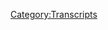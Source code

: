 {{DEFAULTSORT:
    #_TRANSCRIPT_0417:April 5, 2020
}}{{Transcript
    | title         = [[417: April 5, 2020]]
    | caption       = [https://knowledgefight.libsyn.com/knowledge-fight-april-5-2020 Listen to this episode on Libsyn]
    | episodeNumber = [[417: April 5, 2020|417]]
    | length        = 01:55:25
}}

{{MessageBox
    | header     = Warning: Bot Generated Content
    | text       = This transcript was automatically generated by transcription software and likely contains many mistakes and misattributions. Please check the audio for definitive quotes, attribution, and context.
    | image      = N3yvass4myg91.webp
    | imagewidth = 50px
    | id         = warning
}}

{{TranscriptBlock
    | name      = Unknown Speaker
    | timestamp = 00:00:00.000
    | text      = N-N-N-N-N-N-N-Knowledge Fight!
}}

{{TranscriptBlock
    | name      = Unknown Speaker
    | timestamp = 00:00:12.880
    | text      = Dan and Jordan, I am sweating!
}}

{{TranscriptBlock
    | name      = Unknown Speaker
    | timestamp = 00:00:18.039
    | text      = Knowledgefight.com, it's time to pray!
}}

{{TranscriptBlock
    | name      = Unknown Speaker
    | timestamp = 00:00:21.239
    | text      = I have great respect for Knowledgefight!
}}

{{TranscriptBlock
    | name      = Unknown Speaker
    | timestamp = 00:00:23.839
    | text      = Knowledgefight!
}}

{{TranscriptBlock
    | name      = Unknown Speaker
    | timestamp = 00:00:24.839
    | text      = I'm sick of them posing as if they're the good guys, saying we are the bad guys.
}}

{{TranscriptBlock
    | name      = Unknown Speaker
    | timestamp = 00:00:29.000
    | text      = Knowledgefight!
}}

{{TranscriptBlock
    | name      = Unknown Speaker
    | timestamp = 00:00:30.000
    | text      = Dan and Jordan, Knowledgefight!
}}

{{TranscriptBlock
    | name      = Unknown Speaker
    | timestamp = 00:00:32.119
    | text      = Riddler!
}}

{{TranscriptBlock
    | name      = Unknown Speaker
    | timestamp = 00:00:33.119
    | text      = Riddler!
}}

{{TranscriptBlock
    | name      = Unknown Speaker
    | timestamp = 00:00:34.119
    | text      = Riddler!
}}

{{TranscriptBlock
    | name      = Unknown Speaker
    | timestamp = 00:00:35.119
    | text      = Need money!
}}

{{TranscriptBlock
    | name      = Unknown Speaker
    | timestamp = 00:00:36.119
    | text      = Riddler!
}}

{{TranscriptBlock
    | name      = Unknown Speaker
    | timestamp = 00:00:37.119
    | text      = Riddler!
}}

{{TranscriptBlock
    | name      = Unknown Speaker
    | timestamp = 00:00:38.119
    | text      = Riddler!
}}

{{TranscriptBlock
    | name      = Unknown Speaker
    | timestamp = 00:00:39.119
    | text      = Andy and Kansas, Andy and Kansas, Andy and...
}}

{{TranscriptBlock
    | name      = Unknown Speaker
    | timestamp = 00:00:42.240
    | text      = Stop it!
}}

{{TranscriptBlock
    | name      = Unknown Speaker
    | timestamp = 00:00:43.240
    | text      = Andy and...
}}

{{TranscriptBlock
    | name      = Unknown Speaker
    | timestamp = 00:00:44.240
    | text      = Andy and Kansas!
}}

{{TranscriptBlock
    | name      = Unknown Speaker
    | timestamp = 00:00:45.240
    | text      = It's time to pray!
}}

{{TranscriptBlock
    | name      = Unknown Speaker
    | timestamp = 00:00:47.359
    | text      = Andy and Kansas, you're on the air, thanks for holding.
}}

{{TranscriptBlock
    | name      = Unknown Speaker
    | timestamp = 00:00:49.880
    | text      = Hello, Alex, I'm a big fan of your fan.
}}

{{TranscriptBlock
    | name      = Unknown Speaker
    | timestamp = 00:00:51.799
    | text      = I love your room!
}}

{{TranscriptBlock
    | name      = Unknown Speaker
    | timestamp = 00:00:53.039
    | text      = Knowledgefight!
}}

{{TranscriptBlock
    | name      = Unknown Speaker
    | timestamp = 00:00:54.039
    | text      = N-N-N-N-N-Knowledgefight.com.
}}

{{TranscriptBlock
    | name      = Unknown Speaker
    | timestamp = 00:00:55.039
    | text      = I love you.
}}

{{TranscriptBlock
    | name      = Unknown Speaker
    | timestamp = 00:00:56.039
    | text      = I'm Dan.
}}

{{TranscriptBlock
    | name      = Unknown Speaker
    | timestamp = 00:00:57.039
    | text      = I'm Jordan.
}}

{{TranscriptBlock
    | name      = Unknown Speaker
    | timestamp = 00:00:58.039
    | text      = We're a couple dudes.
}}

{{TranscriptBlock
    | name      = Unknown Speaker
    | timestamp = 00:00:59.039
    | text      = I'd like to sit around, drink novelty beverages, and talk a little bit about Alex Jones.
}}

{{TranscriptBlock
    | name      = Unknown Speaker
    | timestamp = 00:01:05.400
    | text      = Oh, indeed we are, Dan.
}}

{{TranscriptBlock
    | name      = Unknown Speaker
    | timestamp = 00:01:06.959
    | text      = Jordan.
}}

{{TranscriptBlock
    | name      = Unknown Speaker
    | timestamp = 00:01:07.959
    | text      = Dan?
}}

{{TranscriptBlock
    | name      = Unknown Speaker
    | timestamp = 00:01:08.959
    | text      = Jordan.
}}

{{TranscriptBlock
    | name      = Unknown Speaker
    | timestamp = 00:01:09.959
    | text      = What's your bright spot for this week?
}}

{{TranscriptBlock
    | name      = Unknown Speaker
    | timestamp = 00:01:10.959
    | text      = You go first.
}}

{{TranscriptBlock
    | name      = Unknown Speaker
    | timestamp = 00:01:11.959
    | text      = I go first?
}}

{{TranscriptBlock
    | name      = Unknown Speaker
    | timestamp = 00:01:12.959
    | text      = Yes.
}}

{{TranscriptBlock
    | name      = Unknown Speaker
    | timestamp = 00:01:13.959
    | text      = Because I have a rant.
}}

{{TranscriptBlock
    | name      = Unknown Speaker
    | timestamp = 00:01:14.959
    | text      = Oh.
}}

{{TranscriptBlock
    | name      = Unknown Speaker
    | timestamp = 00:01:15.959
    | text      = I assume this has nothing to do with WrestleMania, so I will say that my bright spot is we were
}}

{{TranscriptBlock
    | name      = Unknown Speaker
    | timestamp = 00:01:20.040
    | text      = on this week's episode of Opening Arguments.
}}

{{TranscriptBlock
    | name      = Unknown Speaker
    | timestamp = 00:01:21.680
    | text      = Yeah.
}}

{{TranscriptBlock
    | name      = Unknown Speaker
    | timestamp = 00:01:22.680
    | text      = That was great.
}}

{{TranscriptBlock
    | name      = Unknown Speaker
    | timestamp = 00:01:23.680
    | text      = It was a ton of fun.
}}

{{TranscriptBlock
    | name      = Unknown Speaker
    | timestamp = 00:01:24.680
    | text      = Andrew and Thomas over there, I appreciate them having us on.
}}

{{TranscriptBlock
    | name      = Unknown Speaker
    | timestamp = 00:01:28.040
    | text      = A lot less legal conversation than I expected for a legal podcast, but there's not a ton
}}

{{TranscriptBlock
    | name      = Unknown Speaker
    | timestamp = 00:01:35.920
    | text      = of legal questions I have about Alex, because a lot of it is just sort of blanketly like,
}}

{{TranscriptBlock
    | name      = Unknown Speaker
    | timestamp = 00:01:41.680
    | text      = yeah, you can get away with saying a ton of shit.
}}

{{TranscriptBlock
    | name      = Unknown Speaker
    | timestamp = 00:01:43.599
    | text      = Yeah.
}}

{{TranscriptBlock
    | name      = Unknown Speaker
    | timestamp = 00:01:44.599
    | text      = It seems like my main conclusion from being on a law podcast was everything Alex does
}}

{{TranscriptBlock
    | name      = Unknown Speaker
    | timestamp = 00:01:49.239
    | text      = should be against the law, and yet somehow it's not, so there's no point in talking about
}}

{{TranscriptBlock
    | name      = Unknown Speaker
    | timestamp = 00:01:54.040
    | text      = it, I guess.
}}

{{TranscriptBlock
    | name      = Unknown Speaker
    | timestamp = 00:01:55.040
    | text      = Yeah.
}}

{{TranscriptBlock
    | name      = Unknown Speaker
    | timestamp = 00:01:56.040
    | text      = But super fun, and thanks to them again for having us.
}}

{{TranscriptBlock
    | name      = Unknown Speaker
    | timestamp = 00:01:57.040
    | text      = Absolutely.
}}

{{TranscriptBlock
    | name      = Unknown Speaker
    | timestamp = 00:01:58.040
    | text      = It was great.
}}

{{TranscriptBlock
    | name      = Unknown Speaker
    | timestamp = 00:01:59.040
    | text      = Check that out if you have not heard it.
}}

{{TranscriptBlock
    | name      = Unknown Speaker
    | timestamp = 00:02:00.040
    | text      = My bright spot is night two of WrestleMania from Sunday.
}}

{{TranscriptBlock
    | name      = Unknown Speaker
    | timestamp = 00:02:03.280
    | text      = There we go.
}}

{{TranscriptBlock
    | name      = Unknown Speaker
    | timestamp = 00:02:04.280
    | text      = I was shocked.
}}

{{TranscriptBlock
    | name      = Unknown Speaker
    | timestamp = 00:02:05.280
    | text      = Holy shit.
}}

{{TranscriptBlock
    | name      = Unknown Speaker
    | timestamp = 00:02:06.280
    | text      = I'm shocked.
}}

{{TranscriptBlock
    | name      = Unknown Speaker
    | timestamp = 00:02:07.280
    | text      = I am shocked.
}}

{{TranscriptBlock
    | name      = Unknown Speaker
    | timestamp = 00:02:08.280
    | text      = Cheers and cheers.
}}

{{TranscriptBlock
    | name      = Unknown Speaker
    | timestamp = 00:02:09.280
    | text      = Yeah.
}}

{{TranscriptBlock
    | name      = Unknown Speaker
    | timestamp = 00:02:10.280
    | text      = Let's do a whole segment.
}}

{{TranscriptBlock
    | name      = Unknown Speaker
    | timestamp = 00:02:11.280
    | text      = Cheers.
}}

{{TranscriptBlock
    | name      = Unknown Speaker
    | timestamp = 00:02:12.280
    | text      = Yes.
}}

{{TranscriptBlock
    | name      = Unknown Speaker
    | timestamp = 00:02:13.280
    | text      = To the Randy Orton and Edge Last Man Standing match.
}}

{{TranscriptBlock
    | name      = Unknown Speaker
    | timestamp = 00:02:16.280
    | text      = Okay.
}}

{{TranscriptBlock
    | name      = Unknown Speaker
    | timestamp = 00:02:17.280
    | text      = They built up a great feud between the two of them.
}}

{{TranscriptBlock
    | name      = Unknown Speaker
    | timestamp = 00:02:19.560
    | text      = It was really engaging as a storyline, but that match went on 40 minutes.
}}

{{TranscriptBlock
    | name      = Unknown Speaker
    | timestamp = 00:02:23.639
    | text      = It went on 40 minutes?
}}

{{TranscriptBlock
    | name      = Unknown Speaker
    | timestamp = 00:02:24.639
    | text      = It was too long.
}}

{{TranscriptBlock
    | name      = Unknown Speaker
    | timestamp = 00:02:25.639
    | text      = 40 minutes.
}}

{{TranscriptBlock
    | name      = Unknown Speaker
    | timestamp = 00:02:26.639
    | text      = I got very bored.
}}

{{TranscriptBlock
    | name      = Unknown Speaker
    | timestamp = 00:02:28.039
    | text      = Wow.
}}

{{TranscriptBlock
    | name      = Unknown Speaker
    | timestamp = 00:02:29.039
    | text      = Yeah, yeah.
}}

{{TranscriptBlock
    | name      = Unknown Speaker
    | timestamp = 00:02:30.039
    | text      = Last Man Standing matches are very difficult, because what you have to do is you have to
}}

{{TranscriptBlock
    | name      = Unknown Speaker
    | timestamp = 00:02:31.840
    | text      = beat up the other person to the point where they can't stand up within 10 seconds.
}}

{{TranscriptBlock
    | name      = Unknown Speaker
    | timestamp = 00:02:35.439
    | text      = Right, right, right, right.
}}

{{TranscriptBlock
    | name      = Unknown Speaker
    | timestamp = 00:02:36.439
    | text      = And so there's always the tension of getting to eight seconds and struggling to get to
}}

{{TranscriptBlock
    | name      = Unknown Speaker
    | timestamp = 00:02:40.759
    | text      = your feet.
}}

{{TranscriptBlock
    | name      = Unknown Speaker
    | timestamp = 00:02:41.759
    | text      = Of course.
}}

{{TranscriptBlock
    | name      = Unknown Speaker
    | timestamp = 00:02:42.759
    | text      = Of course.
}}

{{TranscriptBlock
    | name      = Unknown Speaker
    | timestamp = 00:02:43.759
    | text      = That just draws... It's such a fucking stretch.
}}

{{TranscriptBlock
    | name      = Unknown Speaker
    | timestamp = 00:02:44.759
    | text      = Classic Mike Tyson punch out rules.
}}

{{TranscriptBlock
    | name      = Unknown Speaker
    | timestamp = 00:02:46.199
    | text      = It's very frustrating, but all of that was banished from my mind after the John Cena
}}

{{TranscriptBlock
    | name      = Unknown Speaker
    | timestamp = 00:02:52.080
    | text      = and Bray Wyatt Firefly Fun House match.
}}

{{TranscriptBlock
    | name      = Unknown Speaker
    | timestamp = 00:02:55.080
    | text      = I have heard.
}}

{{TranscriptBlock
    | name      = Unknown Speaker
    | timestamp = 00:02:56.080
    | text      = Which was the best.
}}

{{TranscriptBlock
    | name      = Unknown Speaker
    | timestamp = 00:02:59.039
    | text      = We were talking after the show one night, and you were like, when I'm looking, the Fiend
}}

{{TranscriptBlock
    | name      = Unknown Speaker
    | timestamp = 00:03:05.000
    | text      = has a habit of pulling out people's old past characters and bringing them to the fore,
}}

{{TranscriptBlock
    | name      = Unknown Speaker
    | timestamp = 00:03:09.280
    | text      = and then I read the next day about Dr. Thuganomics, and I'm like, okay, well, Dan knows what's
}}

{{TranscriptBlock
    | name      = Unknown Speaker
    | timestamp = 00:03:13.280
    | text      = up.
}}

{{TranscriptBlock
    | name      = Unknown Speaker
    | timestamp = 00:03:14.280
    | text      = He seems to have an ability over time and space, to an extent.
}}

{{TranscriptBlock
    | name      = Unknown Speaker
    | timestamp = 00:03:19.400
    | text      = Somewhat unspoken, if I understand correctly?
}}

{{TranscriptBlock
    | name      = Unknown Speaker
    | timestamp = 00:03:21.240
    | text      = Sort of.
}}

{{TranscriptBlock
    | name      = Unknown Speaker
    | timestamp = 00:03:22.240
    | text      = He also has a character, Bray Wyatt, is possessed by this demon called the Fiend that has superpowers
}}

{{TranscriptBlock
    | name      = Unknown Speaker
    | timestamp = 00:03:28.319
    | text      = of some sort.
}}

{{TranscriptBlock
    | name      = Unknown Speaker
    | timestamp = 00:03:29.319
    | text      = Naturally, this is the thing that's normal to say.
}}

{{TranscriptBlock
    | name      = Unknown Speaker
    | timestamp = 00:03:31.120
    | text      = And he's able to manipulate people's, like their psychology or something, and show them
}}

{{TranscriptBlock
    | name      = Unknown Speaker
    | timestamp = 00:03:36.159
    | text      = something of themselves that maybe they didn't want to accept.
}}

{{TranscriptBlock
    | name      = Unknown Speaker
    | timestamp = 00:03:40.199
    | text      = He's the ghost of Christmas past.
}}

{{TranscriptBlock
    | name      = Unknown Speaker
    | timestamp = 00:03:44.199
    | text      = It's just... It was masterful, the short film that they put together, because it wasn't
}}

{{TranscriptBlock
    | name      = Unknown Speaker
    | timestamp = 00:03:50.039
    | text      = a match, it wasn't John Cena fighting Bray Wyatt as the Fiend.
}}

{{TranscriptBlock
    | name      = Unknown Speaker
    | timestamp = 00:03:54.680
    | text      = What it was was basically a short film where the audience was taken inside the mind of
}}

{{TranscriptBlock
    | name      = Unknown Speaker
    | timestamp = 00:04:00.039
    | text      = John Cena.
}}

{{TranscriptBlock
    | name      = Unknown Speaker
    | timestamp = 00:04:01.439
    | text      = John Cena, the biggest WWE wrestling superstar from the last 15 years, the hero of the children,
}}

{{TranscriptBlock
    | name      = Unknown Speaker
    | timestamp = 00:04:10.879
    | text      = the top guy in the business, 16 time world champion, taken inside his mind and thoroughly
}}

{{TranscriptBlock
    | name      = Unknown Speaker
    | timestamp = 00:04:18.199
    | text      = deconstructed to the point where he accepts he's the bad guy.
}}

{{TranscriptBlock
    | name      = Unknown Speaker
    | timestamp = 00:04:23.759
    | text      = It was remarkable.
}}

{{TranscriptBlock
    | name      = Unknown Speaker
    | timestamp = 00:04:24.759
    | text      = This isn't so... What, did Marcel Duchamp direct this?
}}

{{TranscriptBlock
    | name      = Unknown Speaker
    | timestamp = 00:04:28.879
    | text      = Might as well have been.
}}

{{TranscriptBlock
    | name      = Unknown Speaker
    | timestamp = 00:04:29.879
    | text      = This isn't Chia D'Andlelou?
}}

{{TranscriptBlock
    | name      = Unknown Speaker
    | timestamp = 00:04:30.879
    | text      = What is going on?
}}

{{TranscriptBlock
    | name      = Unknown Speaker
    | timestamp = 00:04:31.879
    | text      = It was astounding.
}}

{{TranscriptBlock
    | name      = Unknown Speaker
    | timestamp = 00:04:35.360
    | text      = First of all, the complexity and the story that it told was something I did not imagine
}}

{{TranscriptBlock
    | name      = Unknown Speaker
    | timestamp = 00:04:42.959
    | text      = the WWE was capable of.
}}

{{TranscriptBlock
    | name      = Unknown Speaker
    | timestamp = 00:04:44.560
    | text      = Yeah, that sounds right.
}}

{{TranscriptBlock
    | name      = Unknown Speaker
    | timestamp = 00:04:45.560
    | text      = And two, the fact that John Cena would allow that, given how big of a person he is and
}}

{{TranscriptBlock
    | name      = Unknown Speaker
    | timestamp = 00:04:51.720
    | text      = how much he doesn't need to do something like this, he's a movie star, he's in movies.
}}

{{TranscriptBlock
    | name      = Unknown Speaker
    | timestamp = 00:04:56.480
    | text      = He doesn't need to allow Bray Wyatt to put him into a psychological prison and deconstruct
}}

{{TranscriptBlock
    | name      = Unknown Speaker
    | timestamp = 00:05:04.160
    | text      = his ego.
}}

{{TranscriptBlock
    | name      = Unknown Speaker
    | timestamp = 00:05:05.160
    | text      = It's awesome.
}}

{{TranscriptBlock
    | name      = Unknown Speaker
    | timestamp = 00:05:06.160
    | text      = No, he's auditioning for Shutter Island 2.
}}

{{TranscriptBlock
    | name      = Unknown Speaker
    | timestamp = 00:05:08.759
    | text      = That's the one that's course AZ's going to film next, I think.
}}

{{TranscriptBlock
    | name      = Unknown Speaker
    | timestamp = 00:05:11.680
    | text      = God, it was good.
}}

{{TranscriptBlock
    | name      = Unknown Speaker
    | timestamp = 00:05:13.279
    | text      = I really... I had very scared expectations about it, because I'm an old time Bray Wyatt
}}

{{TranscriptBlock
    | name      = Unknown Speaker
    | timestamp = 00:05:20.360
    | text      = fan.
}}

{{TranscriptBlock
    | name      = Unknown Speaker
    | timestamp = 00:05:21.360
    | text      = Of course.
}}

{{TranscriptBlock
    | name      = Unknown Speaker
    | timestamp = 00:05:22.360
    | text      = As much as I am a wrestling fan, that's my kind of thing.
}}

{{TranscriptBlock
    | name      = Unknown Speaker
    | timestamp = 00:05:25.439
    | text      = Bray Wyatt's original character was a swamp hillbilly cult leader.
}}

{{TranscriptBlock
    | name      = Unknown Speaker
    | timestamp = 00:05:29.000
    | text      = I kind of liked Bray Wyatt, to be honest.
}}

{{TranscriptBlock
    | name      = Unknown Speaker
    | timestamp = 00:05:31.120
    | text      = Talking these rambling, weird riddles.
}}

{{TranscriptBlock
    | name      = Unknown Speaker
    | timestamp = 00:05:33.279
    | text      = Nonsense.
}}

{{TranscriptBlock
    | name      = Unknown Speaker
    | timestamp = 00:05:34.279
    | text      = Absolute nonsense.
}}

{{TranscriptBlock
    | name      = Unknown Speaker
    | timestamp = 00:05:35.279
    | text      = So good.
}}

{{TranscriptBlock
    | name      = Unknown Speaker
    | timestamp = 00:05:36.279
    | text      = Impenetrable.
}}

{{TranscriptBlock
    | name      = Unknown Speaker
    | timestamp = 00:05:37.279
    | text      = I always want something really to work out, and then nothing ever does.
}}

{{TranscriptBlock
    | name      = Unknown Speaker
    | timestamp = 00:05:40.879
    | text      = His story lines always kind of fizzle a little bit.
}}

{{TranscriptBlock
    | name      = Unknown Speaker
    | timestamp = 00:05:44.560
    | text      = So I had a real feeling that this was going to be another one of those things, because
}}

{{TranscriptBlock
    | name      = Unknown Speaker
    | timestamp = 00:05:49.600
    | text      = they tried to do some Bray Wyatt spooky house matches in the past that they just were a
}}

{{TranscriptBlock
    | name      = Unknown Speaker
    | timestamp = 00:05:54.519
    | text      = disaster.
}}

{{TranscriptBlock
    | name      = Unknown Speaker
    | timestamp = 00:05:55.519
    | text      = I just really thought they were going to do that again, and instead what they got was
}}

{{TranscriptBlock
    | name      = Unknown Speaker
    | timestamp = 00:05:58.879
    | text      = a scathing portrait of, first of all, John Cena's character trajectory through his career,
}}

{{TranscriptBlock
    | name      = Unknown Speaker
    | timestamp = 00:06:06.680
    | text      = to the WWE itself, to an extent, Vince McMahon, and a deeply emotional resonance.
}}

{{TranscriptBlock
    | name      = Unknown Speaker
    | timestamp = 00:06:14.939
    | text      = Because throughout it, the character of Bray Wyatt is sort of guiding John Cena through
}}

{{TranscriptBlock
    | name      = Unknown Speaker
    | timestamp = 00:06:20.120
    | text      = these realizations that he's the bad guy, and he gives him chances to recognize this
}}

{{TranscriptBlock
    | name      = Unknown Speaker
    | timestamp = 00:06:28.240
    | text      = thing about himself, and because of John's ego, he can't recognize it, which leads to
}}

{{TranscriptBlock
    | name      = Unknown Speaker
    | timestamp = 00:06:34.259
    | text      = the ultimate conclusion of John being destroyed.
}}

{{TranscriptBlock
    | name      = Unknown Speaker
    | timestamp = 00:06:37.079
    | text      = Like, it's great!
}}

{{TranscriptBlock
    | name      = Unknown Speaker
    | timestamp = 00:06:39.199
    | text      = David Lynch is working for the WWE for one night.
}}

{{TranscriptBlock
    | name      = Unknown Speaker
    | timestamp = 00:06:41.879
    | text      = Yeah.
}}

{{TranscriptBlock
    | name      = Unknown Speaker
    | timestamp = 00:06:42.879
    | text      = Oh, right.
}}

{{TranscriptBlock
    | name      = Unknown Speaker
    | timestamp = 00:06:43.879
    | text      = I love it.
}}

{{TranscriptBlock
    | name      = Unknown Speaker
    | timestamp = 00:06:44.879
    | text      = Paul Holland, drive me.
}}

{{TranscriptBlock
    | name      = Unknown Speaker
    | timestamp = 00:06:45.879
    | text      = I will claim that I'm not a huge wrestling fan, and I stand by that.
}}

{{TranscriptBlock
    | name      = Unknown Speaker
    | timestamp = 00:06:48.000
    | text      = I don't think that I am in the same way that most people like wrestling, but I think it
}}

{{TranscriptBlock
    | name      = Unknown Speaker
    | timestamp = 00:06:52.600
    | text      = has a remarkable potential as a storytelling medium, both in-ring matches and stuff like
}}

{{TranscriptBlock
    | name      = Unknown Speaker
    | timestamp = 00:07:00.160
    | text      = this, the characters that they're able to build.
}}

{{TranscriptBlock
    | name      = Unknown Speaker
    | timestamp = 00:07:03.120
    | text      = Because you suspend disbelief to the point where it's like, yeah, this guy, he's got
}}

{{TranscriptBlock
    | name      = Unknown Speaker
    | timestamp = 00:07:06.680
    | text      = a demon in him, and he can manipulate time and space.
}}

{{TranscriptBlock
    | name      = Unknown Speaker
    | timestamp = 00:07:10.600
    | text      = This goofy neon shirt-wearing fake soldier slash battle rapper guy.
}}

{{TranscriptBlock
    | name      = Unknown Speaker
    | timestamp = 00:07:17.600
    | text      = What do you guys think?
}}

{{TranscriptBlock
    | name      = Unknown Speaker
    | timestamp = 00:07:18.600
    | text      = Dick Whitman's more believable?
}}

{{TranscriptBlock
    | name      = Unknown Speaker
    | timestamp = 00:07:19.600
    | text      = Fuck off.
}}

{{TranscriptBlock
    | name      = Unknown Speaker
    | timestamp = 00:07:20.600
    | text      = I like the medium for the things like that that it is capable of, and I was very proud
}}

{{TranscriptBlock
    | name      = Unknown Speaker
    | timestamp = 00:07:26.319
    | text      = of them, and it's a very big, bright spot for me in these this week.
}}

{{TranscriptBlock
    | name      = Unknown Speaker
    | timestamp = 00:07:29.680
    | text      = Oh, that's great.
}}

{{TranscriptBlock
    | name      = Unknown Speaker
    | timestamp = 00:07:30.959
    | text      = Loved it.
}}

{{TranscriptBlock
    | name      = Unknown Speaker
    | timestamp = 00:07:31.959
    | text      = I'm glad.
}}

{{TranscriptBlock
    | name      = Unknown Speaker
    | timestamp = 00:07:32.959
    | text      = I watched it a second time.
}}

{{TranscriptBlock
    | name      = Unknown Speaker
    | timestamp = 00:07:34.279
    | text      = Really?
}}

{{TranscriptBlock
    | name      = Unknown Speaker
    | timestamp = 00:07:35.279
    | text      = Yeah, and I almost never re-watched it in wrestling.
}}

{{TranscriptBlock
    | name      = Unknown Speaker
    | timestamp = 00:07:37.519
    | text      = That's interesting.
}}

{{TranscriptBlock
    | name      = Unknown Speaker
    | timestamp = 00:07:38.519
    | text      = Yeah.
}}

{{TranscriptBlock
    | name      = Unknown Speaker
    | timestamp = 00:07:39.519
    | text      = I had to go back, and that was... I watched it a second time the next day, because I walked
}}

{{TranscriptBlock
    | name      = Unknown Speaker
    | timestamp = 00:07:44.319
    | text      = away from it feeling like that was spectacular, and I second-guessed myself, and I watched
}}

{{TranscriptBlock
    | name      = Unknown Speaker
    | timestamp = 00:07:49.600
    | text      = it back.
}}

{{TranscriptBlock
    | name      = Unknown Speaker
    | timestamp = 00:07:50.600
    | text      = I was like, no, that was as good as I thought it was.
}}

{{TranscriptBlock
    | name      = Unknown Speaker
    | timestamp = 00:07:51.600
    | text      = All right.
}}

{{TranscriptBlock
    | name      = Unknown Speaker
    | timestamp = 00:07:52.600
    | text      = Excellent.
}}

{{TranscriptBlock
    | name      = Unknown Speaker
    | timestamp = 00:07:53.600
    | text      = Fantastic.
}}

{{TranscriptBlock
    | name      = Unknown Speaker
    | timestamp = 00:07:54.600
    | text      = To be clear, I don't want them to do a lot more of it.
}}

{{TranscriptBlock
    | name      = Unknown Speaker
    | timestamp = 00:07:55.720
    | text      = No, absolutely not.
}}

{{TranscriptBlock
    | name      = Unknown Speaker
    | timestamp = 00:07:56.720
    | text      = They would probably fuck it up.
}}

{{TranscriptBlock
    | name      = Unknown Speaker
    | timestamp = 00:07:58.000
    | text      = Yeah, no.
}}

{{TranscriptBlock
    | name      = Unknown Speaker
    | timestamp = 00:07:59.000
    | text      = They knocked it out of the ballpark.
}}

{{TranscriptBlock
    | name      = Unknown Speaker
    | timestamp = 00:08:01.000
    | text      = Yes.
}}

{{TranscriptBlock
    | name      = Unknown Speaker
    | timestamp = 00:08:02.000
    | text      = If you were the Undertaker match and your feelings on that, I would-
}}

{{TranscriptBlock
    | name      = Unknown Speaker
    | timestamp = 00:08:04.959
    | text      = That might not have been as bad as I thought it was, but it was corny as hell.
}}

{{TranscriptBlock
    | name      = Unknown Speaker
    | timestamp = 00:08:08.600
    | text      = This was corny in some ways, but with what I perceive to be a lot more depth to it.
}}

{{TranscriptBlock
    | name      = Unknown Speaker
    | timestamp = 00:08:15.439
    | text      = Yeah.
}}

{{TranscriptBlock
    | name      = Unknown Speaker
    | timestamp = 00:08:16.439
    | text      = Okay.
}}

{{TranscriptBlock
    | name      = Unknown Speaker
    | timestamp = 00:08:17.439
    | text      = I don't know.
}}

{{TranscriptBlock
    | name      = Unknown Speaker
    | timestamp = 00:08:18.439
    | text      = It's the difference between, do you want a goofy 80s thriller action movie or horror
}}

{{TranscriptBlock
    | name      = Unknown Speaker
    | timestamp = 00:08:22.040
    | text      = movie, or do you want some tense psychological thriller that also gets a little cornball
}}

{{TranscriptBlock
    | name      = Unknown Speaker
    | timestamp = 00:08:27.079
    | text      = every now and again?
}}

{{TranscriptBlock
    | name      = Unknown Speaker
    | timestamp = 00:08:28.079
    | text      = That's kind of the difference, and that's just more my taste.
}}

{{TranscriptBlock
    | name      = Unknown Speaker
    | timestamp = 00:08:31.079
    | text      = You can't go wrong with Dickens unless you're talking about Oliver Twist, in which case,
}}

{{TranscriptBlock
    | name      = Unknown Speaker
    | timestamp = 00:08:34.279
    | text      = yeah, you can.
}}

{{TranscriptBlock
    | name      = Unknown Speaker
    | timestamp = 00:08:35.279
    | text      = You can get some weird Jungian nonsense going on in your wrestling.
}}

{{TranscriptBlock
    | name      = Unknown Speaker
    | timestamp = 00:08:39.519
    | text      = It's great.
}}

{{TranscriptBlock
    | name      = Unknown Speaker
    | timestamp = 00:08:40.519
    | text      = Before we get into today's episode, where we're going over April 5th, 2020, baby, we
}}

{{TranscriptBlock
    | name      = Unknown Speaker
    | timestamp = 00:08:46.879
    | text      = are going to take a little moment here to say thank you to some folks who have signed
}}

{{TranscriptBlock
    | name      = Unknown Speaker
    | timestamp = 00:08:49.679
    | text      = up and are supporting the show.
}}

{{TranscriptBlock
    | name      = Unknown Speaker
    | timestamp = 00:08:51.679
    | text      = First, Galakfire, G-A-L-A-K-F-Y-R-R, thank you so much.
}}

{{TranscriptBlock
    | name      = Unknown Speaker
    | timestamp = 00:08:57.240
    | text      = You're now a policy wonk.
}}

{{TranscriptBlock
    | name      = Unknown Speaker
    | timestamp = 00:08:58.240
    | text      = I'm a policy wonk.
}}

{{TranscriptBlock
    | name      = Unknown Speaker
    | timestamp = 00:08:59.679
    | text      = Thank you, Galakfire.
}}

{{TranscriptBlock
    | name      = Unknown Speaker
    | timestamp = 00:09:00.679
    | text      = Thank you so much.
}}

{{TranscriptBlock
    | name      = Unknown Speaker
    | timestamp = 00:09:01.679
    | text      = Next, Emperor Chex the Flatulent, thank you so much, you're now a policy wonk.
}}

{{TranscriptBlock
    | name      = Unknown Speaker
    | timestamp = 00:09:04.559
    | text      = I'm a policy wonk.
}}

{{TranscriptBlock
    | name      = Unknown Speaker
    | timestamp = 00:09:05.519
    | text      = Thank you, Emperor Chex the Flatulent.
}}

{{TranscriptBlock
    | name      = Unknown Speaker
    | timestamp = 00:09:07.679
    | text      = Next, Sarah FM, thank you so much, you're now a policy wonk.
}}

{{TranscriptBlock
    | name      = Unknown Speaker
    | timestamp = 00:09:11.240
    | text      = I'm a policy wonk.
}}

{{TranscriptBlock
    | name      = Unknown Speaker
    | timestamp = 00:09:12.559
    | text      = Thank you, Sarah FM.
}}

{{TranscriptBlock
    | name      = Unknown Speaker
    | timestamp = 00:09:13.639
    | text      = Probably married to Jack.
}}

{{TranscriptBlock
    | name      = Unknown Speaker
    | timestamp = 00:09:15.200
    | text      = Next, Xavier, thank you so much, you're now a policy wonk.
}}

{{TranscriptBlock
    | name      = Unknown Speaker
    | timestamp = 00:09:18.799
    | text      = I'm a policy wonk.
}}

{{TranscriptBlock
    | name      = Unknown Speaker
    | timestamp = 00:09:19.799
    | text      = Thank you, Xavier.
}}

{{TranscriptBlock
    | name      = Unknown Speaker
    | timestamp = 00:09:20.799
    | text      = Thanks, Xavier.
}}

{{TranscriptBlock
    | name      = Unknown Speaker
    | timestamp = 00:09:21.799
    | text      = Next, Luke, thank you so much, you're now a policy wonk.
}}

{{TranscriptBlock
    | name      = Unknown Speaker
    | timestamp = 00:09:23.019
    | text      = I'm a policy wonk.
}}

{{TranscriptBlock
    | name      = Unknown Speaker
    | timestamp = 00:09:24.320
    | text      = Thanks, Luke.
}}

{{TranscriptBlock
    | name      = Unknown Speaker
    | timestamp = 00:09:25.320
    | text      = Next, Alex Jones, Erotic Fan-Fiction Society, thank you so much, you're now a policy wonk.
}}

{{TranscriptBlock
    | name      = Unknown Speaker
    | timestamp = 00:09:29.279
    | text      = I'm a policy wonk.
}}

{{TranscriptBlock
    | name      = Unknown Speaker
    | timestamp = 00:09:30.639
    | text      = Thank you very much Alex Jones Erotic Fanfiction Society.
}}

{{TranscriptBlock
    | name      = Unknown Speaker
    | timestamp = 00:09:33.320
    | text      = And then finally, I'd like to say thank you
}}

{{TranscriptBlock
    | name      = Unknown Speaker
    | timestamp = 00:09:34.639
    | text      = to a couple people who donated on elevated level.
}}

{{TranscriptBlock
    | name      = Unknown Speaker
    | timestamp = 00:09:36.600
    | text      = We appreciate that very much.
}}

{{TranscriptBlock
    | name      = Unknown Speaker
    | timestamp = 00:09:37.639
    | text      = So first of all, Chris, thank you so much.
}}

{{TranscriptBlock
    | name      = Unknown Speaker
    | timestamp = 00:09:39.480
    | text      = You are now a technocrat.
}}

{{TranscriptBlock
    | name      = Unknown Speaker
    | timestamp = 00:09:40.519
    | text      = And Charles, thank you so much.
}}

{{TranscriptBlock
    | name      = Unknown Speaker
    | timestamp = 00:09:42.200
    | text      = You are now a technocrat.
}}

{{TranscriptBlock
    | name      = Unknown Speaker
    | timestamp = 00:09:43.419
    | text      = I'm a policy wonk.
}}

{{TranscriptBlock
    | name      = Unknown Speaker
    | timestamp = 00:09:44.639
    | text      = Crikey, mate, that's fantastic.
}}

{{TranscriptBlock
    | name      = Unknown Speaker
    | timestamp = 00:09:46.360
    | text      = Have yourself a brew.
}}

{{TranscriptBlock
    | name      = Unknown Speaker
    | timestamp = 00:09:47.720
    | text      = How's your 401k doing, bro?
}}

{{TranscriptBlock
    | name      = Unknown Speaker
    | timestamp = 00:09:49.200
    | text      = All right, we gotta go full tilt boogie
}}

{{TranscriptBlock
    | name      = Unknown Speaker
    | timestamp = 00:09:50.720
    | text      = on this Watson, all right?
}}

{{TranscriptBlock
    | name      = Unknown Speaker
    | timestamp = 00:09:52.000
    | text      = Let's just get down to business.
}}

{{TranscriptBlock
    | name      = Unknown Speaker
    | timestamp = 00:09:53.159
    | text      = We ain't making that money off that heroin.
}}

{{TranscriptBlock
    | name      = Unknown Speaker
    | timestamp = 00:09:55.279
    | text      = Why are you pimps so good?
}}

{{TranscriptBlock
    | name      = Unknown Speaker
    | timestamp = 00:09:57.000
    | text      = My neck is freakishly large.
}}

{{TranscriptBlock
    | name      = Unknown Speaker
    | timestamp = 00:09:58.960
    | text      = I declare info war on you.
}}

{{TranscriptBlock
    | name      = Unknown Speaker
    | timestamp = 00:10:01.720
    | text      = Thank you so much, Chris.
}}

{{TranscriptBlock
    | name      = Unknown Speaker
    | timestamp = 00:10:02.720
    | text      = And thank you so much, Charles.
}}

{{TranscriptBlock
    | name      = Unknown Speaker
    | timestamp = 00:10:04.000
    | text      = Yes, thank you very much.
}}

{{TranscriptBlock
    | name      = Unknown Speaker
    | timestamp = 00:10:04.960
    | text      = Does that mean Charles is an honorary member
}}

{{TranscriptBlock
    | name      = Unknown Speaker
    | timestamp = 00:10:06.879
    | text      = of the conspiracy of Chris's?
}}

{{TranscriptBlock
    | name      = Unknown Speaker
    | timestamp = 00:10:08.200
    | text      = No, no, that's only for Chris's.
}}

{{TranscriptBlock
    | name      = Unknown Speaker
    | timestamp = 00:10:09.559
    | text      = That's only for Chris's?
}}

{{TranscriptBlock
    | name      = Unknown Speaker
    | timestamp = 00:10:10.399
    | text      = Very specifically.
}}

{{TranscriptBlock
    | name      = Unknown Speaker
    | timestamp = 00:10:11.220
    | text      = All right.
}}

{{TranscriptBlock
    | name      = Unknown Speaker
    | timestamp = 00:10:11.720
    | text      = So if you're out there listening and you're thinking,
}}

{{TranscriptBlock
    | name      = Unknown Speaker
    | timestamp = 00:10:13.000
    | text      = hey, I enjoy the show, I'd like to support these gents,
}}

{{TranscriptBlock
    | name      = Unknown Speaker
    | timestamp = 00:10:14.519
    | text      = too, you can do that by going to our website,
}}

{{TranscriptBlock
    | name      = Unknown Speaker
    | timestamp = 00:10:15.799
    | text      = knowledgefate.com, clicking the button that says
}}

{{TranscriptBlock
    | name      = Unknown Speaker
    | timestamp = 00:10:17.320
    | text      = support the show, we'd appreciate it.
}}

{{TranscriptBlock
    | name      = Unknown Speaker
    | timestamp = 00:10:18.759
    | text      = Or you could find a local charity in your area
}}

{{TranscriptBlock
    | name      = Unknown Speaker
    | timestamp = 00:10:20.879
    | text      = to help out with folks who need some help.
}}

{{TranscriptBlock
    | name      = Unknown Speaker
    | timestamp = 00:10:24.039
    | text      = Yes, we would like both.
}}

{{TranscriptBlock
    | name      = Unknown Speaker
    | timestamp = 00:10:25.120
    | text      = So both, Jordan?
}}

{{TranscriptBlock
    | name      = Unknown Speaker
    | timestamp = 00:10:27.120
    | text      = One or the other.
}}

{{TranscriptBlock
    | name      = Unknown Speaker
    | timestamp = 00:10:29.240
    | text      = All right.
}}

{{TranscriptBlock
    | name      = Unknown Speaker
    | timestamp = 00:10:30.720
    | text      = So, Jordan, today, like I said, we're
}}

{{TranscriptBlock
    | name      = Unknown Speaker
    | timestamp = 00:10:32.320
    | text      = going over the April 5 episode of Alex's show.
}}

{{TranscriptBlock
    | name      = Unknown Speaker
    | timestamp = 00:10:34.559
    | text      = And here's the thing.
}}

{{TranscriptBlock
    | name      = Unknown Speaker
    | timestamp = 00:10:35.679
    | text      = Like, I wanted to do a Wacky Wednesday thing.
}}

{{TranscriptBlock
    | name      = Unknown Speaker
    | timestamp = 00:10:37.720
    | text      = But Carrie Cassidy over at Project Camelot,
}}

{{TranscriptBlock
    | name      = Unknown Speaker
    | timestamp = 00:10:40.519
    | text      = sorry, Carrie has not been bringing it.
}}

{{TranscriptBlock
    | name      = Unknown Speaker
    | timestamp = 00:10:42.639
    | text      = And so I couldn't find anything there.
}}

{{TranscriptBlock
    | name      = Unknown Speaker
    | timestamp = 00:10:45.320
    | text      = I just didn't, I wasn't finding a lot of inspiration
}}

{{TranscriptBlock
    | name      = Unknown Speaker
    | timestamp = 00:10:48.139
    | text      = in some of the places that we might look
}}

{{TranscriptBlock
    | name      = Unknown Speaker
    | timestamp = 00:10:49.799
    | text      = for a Wacky Wednesday episode.
}}

{{TranscriptBlock
    | name      = Unknown Speaker
    | timestamp = 00:10:51.720
    | text      = And things got kind of weird with Alex, too.
}}

{{TranscriptBlock
    | name      = Unknown Speaker
    | timestamp = 00:10:54.320
    | text      = Because he put out a Saturday episode of his show
}}

{{TranscriptBlock
    | name      = Unknown Speaker
    | timestamp = 00:10:57.799
    | text      = that was just long and boring and awful.
}}

{{TranscriptBlock
    | name      = Unknown Speaker
    | timestamp = 00:11:01.919
    | text      = So I wasted a lot of time listening to that.
}}

{{TranscriptBlock
    | name      = Unknown Speaker
    | timestamp = 00:11:04.080
    | text      = Friday's episode was no good.
}}

{{TranscriptBlock
    | name      = Unknown Speaker
    | timestamp = 00:11:05.960
    | text      = And then Monday, he was out of a studio.
}}

{{TranscriptBlock
    | name      = Unknown Speaker
    | timestamp = 00:11:08.639
    | text      = He wasn't in studio on the 6th, because he was in family court.
}}

{{TranscriptBlock
    | name      = Unknown Speaker
    | timestamp = 00:11:12.200
    | text      = Oh, shit.
}}

{{TranscriptBlock
    | name      = Unknown Speaker
    | timestamp = 00:11:12.759
    | text      = He was having to deal with some motions
}}

{{TranscriptBlock
    | name      = Unknown Speaker
    | timestamp = 00:11:16.039
    | text      = that his ex-wife had filed because of his DUI.
}}

{{TranscriptBlock
    | name      = Unknown Speaker
    | timestamp = 00:11:18.840
    | text      = Entirely reasonable motions that his ex-wife filed, yeah.
}}

{{TranscriptBlock
    | name      = Unknown Speaker
    | timestamp = 00:11:21.559
    | text      = So he was out of studio.
}}

{{TranscriptBlock
    | name      = Unknown Speaker
    | timestamp = 00:11:22.919
    | text      = So that leaves us really only with April 5th, the Sunday
}}

{{TranscriptBlock
    | name      = Unknown Speaker
    | timestamp = 00:11:26.080
    | text      = show.
}}

{{TranscriptBlock
    | name      = Unknown Speaker
    | timestamp = 00:11:26.879
    | text      = And so I was like, well, we should check in on this.
}}

{{TranscriptBlock
    | name      = Unknown Speaker
    | timestamp = 00:11:29.120
    | text      = So I listened to it.
}}

{{TranscriptBlock
    | name      = Unknown Speaker
    | timestamp = 00:11:30.159
    | text      = And I actually think this is a pretty important thing
}}

{{TranscriptBlock
    | name      = Unknown Speaker
    | timestamp = 00:11:32.399
    | text      = to cover, because there's some really stupid, fun things here.
}}

{{TranscriptBlock
    | name      = Unknown Speaker
    | timestamp = 00:11:37.440
    | text      = But also, there is a development of some narrative
}}

{{TranscriptBlock
    | name      = Unknown Speaker
    | timestamp = 00:11:41.519
    | text      = that I think will probably be a problem in the future.
}}

{{TranscriptBlock
    | name      = Unknown Speaker
    | timestamp = 00:11:44.720
    | text      = Cool.
}}

{{TranscriptBlock
    | name      = Unknown Speaker
    | timestamp = 00:11:45.320
    | text      = So we start off with Alex in a pretty doomy kind of feel.
}}

{{TranscriptBlock
    | name      = Unknown Speaker
    | timestamp = 00:11:50.360
    | text      = That's fair.
}}

{{TranscriptBlock
    | name      = Unknown Speaker
    | timestamp = 00:11:51.279
    | text      = We are live, ladies and gentlemen,
}}

{{TranscriptBlock
    | name      = Unknown Speaker
    | timestamp = 00:11:53.279
    | text      = on this April 5th Sunday transmission.
}}

{{TranscriptBlock
    | name      = Unknown Speaker
    | timestamp = 00:11:55.000
    | text      = We're 211 days out.
}}

{{TranscriptBlock
    | name      = Unknown Speaker
    | timestamp = 00:11:57.080
    | text      = And more and more, it looks like the election will be canceled.
}}

{{TranscriptBlock
    | name      = Unknown Speaker
    | timestamp = 00:12:00.360
    | text      = Because the psy-op of psy-ops has been launched.
}}

{{TranscriptBlock
    | name      = Unknown Speaker
    | timestamp = 00:12:04.559
    | text      = It's now official.
}}

{{TranscriptBlock
    | name      = Unknown Speaker
    | timestamp = 00:12:06.960
    | text      = The United Nations has released guidelines
}}

{{TranscriptBlock
    | name      = Unknown Speaker
    | timestamp = 00:12:09.120
    | text      = written by Bill and Melinda Gates Foundation
}}

{{TranscriptBlock
    | name      = Unknown Speaker
    | timestamp = 00:12:11.639
    | text      = that no one will be allowed to leave their homes
}}

{{TranscriptBlock
    | name      = Unknown Speaker
    | timestamp = 00:12:13.919
    | text      = or go back to work under the new worldwide martial law
}}

{{TranscriptBlock
    | name      = Unknown Speaker
    | timestamp = 00:12:18.960
    | text      = until you've been forcibly inoculated.
}}

{{TranscriptBlock
    | name      = Unknown Speaker
    | timestamp = 00:12:21.360
    | text      = OK.
}}

{{TranscriptBlock
    | name      = Unknown Speaker
    | timestamp = 00:12:22.360
    | text      = So I did not find any evidence of any of that stuff.
}}

{{TranscriptBlock
    | name      = Unknown Speaker
    | timestamp = 00:12:26.120
    | text      = But that's the headspace Alex is in.
}}

{{TranscriptBlock
    | name      = Unknown Speaker
    | timestamp = 00:12:28.120
    | text      = So that should tell you a little something.
}}

{{TranscriptBlock
    | name      = Unknown Speaker
    | timestamp = 00:12:30.360
    | text      = So on some recent episodes, we've
}}

{{TranscriptBlock
    | name      = Unknown Speaker
    | timestamp = 00:12:32.240
    | text      = seen a trend sort of coming into existence that is,
}}

{{TranscriptBlock
    | name      = Unknown Speaker
    | timestamp = 00:12:38.240
    | text      = whereas Alex was comparing the coronavirus
}}

{{TranscriptBlock
    | name      = Unknown Speaker
    | timestamp = 00:12:41.039
    | text      = to the flu in the past, he started
}}

{{TranscriptBlock
    | name      = Unknown Speaker
    | timestamp = 00:12:43.440
    | text      = to really get more interested in talking about it as a cold.
}}

{{TranscriptBlock
    | name      = Unknown Speaker
    | timestamp = 00:12:47.200
    | text      = And I think part of that is because maybe someone told him
}}

{{TranscriptBlock
    | name      = Unknown Speaker
    | timestamp = 00:12:50.759
    | text      = that coronavirus is, in the family of coronavirus,
}}

{{TranscriptBlock
    | name      = Unknown Speaker
    | timestamp = 00:12:53.960
    | text      = can cause the common cold.
}}

{{TranscriptBlock
    | name      = Unknown Speaker
    | timestamp = 00:12:56.559
    | text      = And I think that he's like, you know what?
}}

{{TranscriptBlock
    | name      = Unknown Speaker
    | timestamp = 00:12:58.320
    | text      = People are way less afraid of the cold than they are of flu.
}}

{{TranscriptBlock
    | name      = Unknown Speaker
    | timestamp = 00:13:01.639
    | text      = So let's go ahead and just run with that.
}}

{{TranscriptBlock
    | name      = Unknown Speaker
    | timestamp = 00:13:03.600
    | text      = Let's really downplay it and try and get as many people
}}

{{TranscriptBlock
    | name      = Unknown Speaker
    | timestamp = 00:13:06.360
    | text      = hurt as we can.
}}

{{TranscriptBlock
    | name      = Unknown Speaker
    | timestamp = 00:13:07.120
    | text      = Yeah, so now that is evolving.
}}

{{TranscriptBlock
    | name      = Unknown Speaker
    | timestamp = 00:13:09.200
    | text      = And he's starting to suggest that people
}}

{{TranscriptBlock
    | name      = Unknown Speaker
    | timestamp = 00:13:12.480
    | text      = who are testing positive for coronavirus, COVID-19,
}}

{{TranscriptBlock
    | name      = Unknown Speaker
    | timestamp = 00:13:16.879
    | text      = they actually are false positives because they
}}

{{TranscriptBlock
    | name      = Unknown Speaker
    | timestamp = 00:13:20.480
    | text      = have the cold.
}}

{{TranscriptBlock
    | name      = Unknown Speaker
    | timestamp = 00:13:21.799
    | text      = While we get into all this, I'm not joking around.
}}

{{TranscriptBlock
    | name      = Unknown Speaker
    | timestamp = 00:13:25.639
    | text      = Coronavirus, UK says 3.5 million antibody tests coming in days.
}}

{{TranscriptBlock
    | name      = Unknown Speaker
    | timestamp = 00:13:30.399
    | text      = And then you learn you've had the common cold in your life.
}}

{{TranscriptBlock
    | name      = Unknown Speaker
    | timestamp = 00:13:32.919
    | text      = Well, we've all had it.
}}

{{TranscriptBlock
    | name      = Unknown Speaker
    | timestamp = 00:13:34.320
    | text      = So see, everyone they're testing,
}}

{{TranscriptBlock
    | name      = Unknown Speaker
    | timestamp = 00:13:35.759
    | text      = and I've got medical doctors coming on the show about this.
}}

{{TranscriptBlock
    | name      = Unknown Speaker
    | timestamp = 00:13:37.840
    | text      = Everyone they're testing who dies, cancer, or lung problems,
}}

{{TranscriptBlock
    | name      = Unknown Speaker
    | timestamp = 00:13:42.200
    | text      = or other diseases, or they're old,
}}

{{TranscriptBlock
    | name      = Unknown Speaker
    | timestamp = 00:13:46.279
    | text      = they have a heart attack.
}}

{{TranscriptBlock
    | name      = Unknown Speaker
    | timestamp = 00:13:47.279
    | text      = They're telling them you died of COVID-19
}}

{{TranscriptBlock
    | name      = Unknown Speaker
    | timestamp = 00:13:52.120
    | text      = to create more hysteria.
}}

{{TranscriptBlock
    | name      = Unknown Speaker
    | timestamp = 00:13:54.159
    | text      = So I understand Alex's desperation
}}

{{TranscriptBlock
    | name      = Unknown Speaker
    | timestamp = 00:13:56.120
    | text      = to come up with a conspiracy here.
}}

{{TranscriptBlock
    | name      = Unknown Speaker
    | timestamp = 00:13:57.559
    | text      = But what he's suggesting does not make sense,
}}

{{TranscriptBlock
    | name      = Unknown Speaker
    | timestamp = 00:14:00.000
    | text      = partially because it's just scientifically dumb,
}}

{{TranscriptBlock
    | name      = Unknown Speaker
    | timestamp = 00:14:01.879
    | text      = but more importantly because he seems
}}

{{TranscriptBlock
    | name      = Unknown Speaker
    | timestamp = 00:14:03.519
    | text      = to be ignoring a very relevant statistic.
}}

{{TranscriptBlock
    | name      = Unknown Speaker
    | timestamp = 00:14:07.399
    | text      = It's probably safe to say that literally everyone
}}

{{TranscriptBlock
    | name      = Unknown Speaker
    | timestamp = 00:14:09.759
    | text      = on the planet has gotten the cold.
}}

{{TranscriptBlock
    | name      = Unknown Speaker
    | timestamp = 00:14:12.159
    | text      = Most people catch colds at least once a year, sometimes
}}

{{TranscriptBlock
    | name      = Unknown Speaker
    | timestamp = 00:14:14.879
    | text      = a couple of times in a year.
}}

{{TranscriptBlock
    | name      = Unknown Speaker
    | timestamp = 00:14:16.679
    | text      = If it were the case that the coronavirus tests were just
}}

{{TranscriptBlock
    | name      = Unknown Speaker
    | timestamp = 00:14:18.960
    | text      = creating false positives for people who had had the cold,
}}

{{TranscriptBlock
    | name      = Unknown Speaker
    | timestamp = 00:14:21.639
    | text      = you'd expect that you wouldn't see so many of them
}}

{{TranscriptBlock
    | name      = Unknown Speaker
    | timestamp = 00:14:23.919
    | text      = come back negative.
}}

{{TranscriptBlock
    | name      = Unknown Speaker
    | timestamp = 00:14:25.320
    | text      = How does Alex explain that there have
}}

{{TranscriptBlock
    | name      = Unknown Speaker
    | timestamp = 00:14:26.919
    | text      = been almost 2 million tests done in the US,
}}

{{TranscriptBlock
    | name      = Unknown Speaker
    | timestamp = 00:14:29.159
    | text      = and only a little over 370,000 of them have been positive?
}}

{{TranscriptBlock
    | name      = Unknown Speaker
    | timestamp = 00:14:33.080
    | text      = If it were really just catching the common cold,
}}

{{TranscriptBlock
    | name      = Unknown Speaker
    | timestamp = 00:14:35.200
    | text      = that number would be much higher.
}}

{{TranscriptBlock
    | name      = Unknown Speaker
    | timestamp = 00:14:37.679
    | text      = In order for Alex to credibly even suggest this conspiracy,
}}

{{TranscriptBlock
    | name      = Unknown Speaker
    | timestamp = 00:14:40.519
    | text      = I'm going to need for him to deal
}}

{{TranscriptBlock
    | name      = Unknown Speaker
    | timestamp = 00:14:42.200
    | text      = with that gigantic problem in the theory,
}}

{{TranscriptBlock
    | name      = Unknown Speaker
    | timestamp = 00:14:45.159
    | text      = which he won't do because he's just pulling things
}}

{{TranscriptBlock
    | name      = Unknown Speaker
    | timestamp = 00:14:47.039
    | text      = out of his ass.
}}

{{TranscriptBlock
    | name      = Unknown Speaker
    | timestamp = 00:14:47.879
    | text      = I doubt it.
}}

{{TranscriptBlock
    | name      = Unknown Speaker
    | timestamp = 00:14:48.519
    | text      = Yeah, so it's just false positives from the cold, man.
}}

{{TranscriptBlock
    | name      = Unknown Speaker
    | timestamp = 00:14:50.879
    | text      = This is also one of the situations
}}

{{TranscriptBlock
    | name      = Unknown Speaker
    | timestamp = 00:14:53.840
    | text      = where there's a deserved media blackout over.
}}

{{TranscriptBlock
    | name      = Unknown Speaker
    | timestamp = 00:14:59.080
    | text      = You can't show anything that's going on,
}}

{{TranscriptBlock
    | name      = Unknown Speaker
    | timestamp = 00:15:01.000
    | text      = but people are being intubated.
}}

{{TranscriptBlock
    | name      = Unknown Speaker
    | timestamp = 00:15:03.879
    | text      = People are coughing up blood.
}}

{{TranscriptBlock
    | name      = Unknown Speaker
    | timestamp = 00:15:06.360
    | text      = This is how people are dying.
}}

{{TranscriptBlock
    | name      = Unknown Speaker
    | timestamp = 00:15:08.559
    | text      = Their lungs are fucking exploding.
}}

{{TranscriptBlock
    | name      = Unknown Speaker
    | timestamp = 00:15:10.600
    | text      = That is not the goddamn common cold by no stretch.
}}

{{TranscriptBlock
    | name      = Unknown Speaker
    | timestamp = 00:15:14.480
    | text      = And if there was a more general knowledge of like,
}}

{{TranscriptBlock
    | name      = Unknown Speaker
    | timestamp = 00:15:18.000
    | text      = this is how people are dying, it would be real hard
}}

{{TranscriptBlock
    | name      = Unknown Speaker
    | timestamp = 00:15:21.200
    | text      = to sell the common cold narrative.
}}

{{TranscriptBlock
    | name      = Unknown Speaker
    | timestamp = 00:15:23.559
    | text      = It should be hard to sell it anyways.
}}

{{TranscriptBlock
    | name      = Unknown Speaker
    | timestamp = 00:15:25.360
    | text      = I would assume so, but it's easy for Alex
}}

{{TranscriptBlock
    | name      = Unknown Speaker
    | timestamp = 00:15:28.240
    | text      = because he just says words.
}}

{{TranscriptBlock
    | name      = Unknown Speaker
    | timestamp = 00:15:31.360
    | text      = That does make it easier.
}}

{{TranscriptBlock
    | name      = Unknown Speaker
    | timestamp = 00:15:33.120
    | text      = So he has now established this narrative
}}

{{TranscriptBlock
    | name      = Unknown Speaker
    | timestamp = 00:15:36.399
    | text      = that there's a lot of false positives, just people
}}

{{TranscriptBlock
    | name      = Unknown Speaker
    | timestamp = 00:15:38.480
    | text      = who have the cold.
}}

{{TranscriptBlock
    | name      = Unknown Speaker
    | timestamp = 00:15:39.320
    | text      = And he gets into predicting a future
}}

{{TranscriptBlock
    | name      = Unknown Speaker
    | timestamp = 00:15:43.080
    | text      = where anybody who dies, they'll say it's coronavirus.
}}

{{TranscriptBlock
    | name      = Unknown Speaker
    | timestamp = 00:15:47.279
    | text      = And also in the future, they're going to say,
}}

{{TranscriptBlock
    | name      = Unknown Speaker
    | timestamp = 00:15:48.759
    | text      = anybody that's ever had the common cold,
}}

{{TranscriptBlock
    | name      = Unknown Speaker
    | timestamp = 00:15:50.440
    | text      = oh, you're a COVID-19 too.
}}

{{TranscriptBlock
    | name      = Unknown Speaker
    | timestamp = 00:15:52.159
    | text      = But then they're going to say, well, to make sure
}}

{{TranscriptBlock
    | name      = Unknown Speaker
    | timestamp = 00:15:53.679
    | text      = they're already doing this, we got a vaccine.
}}

{{TranscriptBlock
    | name      = Unknown Speaker
    | timestamp = 00:15:56.360
    | text      = They're making you beg for it first.
}}

{{TranscriptBlock
    | name      = Unknown Speaker
    | timestamp = 00:15:57.799
    | text      = Bill Mooney Gates already patented it a few years ago.
}}

{{TranscriptBlock
    | name      = Unknown Speaker
    | timestamp = 00:15:59.559
    | text      = They've already got it ready.
}}

{{TranscriptBlock
    | name      = Unknown Speaker
    | timestamp = 00:16:01.399
    | text      = Seriously, look it up.
}}

{{TranscriptBlock
    | name      = Unknown Speaker
    | timestamp = 00:16:02.679
    | text      = They're going to roll it out and say,
}}

{{TranscriptBlock
    | name      = Unknown Speaker
    | timestamp = 00:16:04.960
    | text      = you've got to have this shot
}}

{{TranscriptBlock
    | name      = Unknown Speaker
    | timestamp = 00:16:08.440
    | text      = and you've got to have the antibodies
}}

{{TranscriptBlock
    | name      = Unknown Speaker
    | timestamp = 00:16:09.799
    | text      = or you can't work or leave your house.
}}

{{TranscriptBlock
    | name      = Unknown Speaker
    | timestamp = 00:16:11.679
    | text      = And it's all being announced.
}}

{{TranscriptBlock
    | name      = Unknown Speaker
    | timestamp = 00:16:13.360
    | text      = So one thing that's really fun about this narrative,
}}

{{TranscriptBlock
    | name      = Unknown Speaker
    | timestamp = 00:16:15.399
    | text      = this thing of the vaccine already existing,
}}

{{TranscriptBlock
    | name      = Unknown Speaker
    | timestamp = 00:16:19.000
    | text      = is that it started when Alex began covering
}}

{{TranscriptBlock
    | name      = Unknown Speaker
    | timestamp = 00:16:20.879
    | text      = the internet conspiracy about the Peerbright Institute,
}}

{{TranscriptBlock
    | name      = Unknown Speaker
    | timestamp = 00:16:23.240
    | text      = which held a patent for this vaccine for chickens,
}}

{{TranscriptBlock
    | name      = Unknown Speaker
    | timestamp = 00:16:26.000
    | text      = which was completely misrepresented
}}

{{TranscriptBlock
    | name      = Unknown Speaker
    | timestamp = 00:16:29.159
    | text      = just because it involved a coronavirus
}}

{{TranscriptBlock
    | name      = Unknown Speaker
    | timestamp = 00:16:31.559
    | text      = that affects chickens.
}}

{{TranscriptBlock
    | name      = Unknown Speaker
    | timestamp = 00:16:32.960
    | text      = But it's a coronavirus that's for chickens.
}}

{{TranscriptBlock
    | name      = Unknown Speaker
    | timestamp = 00:16:34.720
    | text      = Hey, don't worry about it.
}}

{{TranscriptBlock
    | name      = Unknown Speaker
    | timestamp = 00:16:35.679
    | text      = This is fun because that conspiracy before Alex
}}

{{TranscriptBlock
    | name      = Unknown Speaker
    | timestamp = 00:16:38.759
    | text      = picked up on it, it all traces directly back
}}

{{TranscriptBlock
    | name      = Unknown Speaker
    | timestamp = 00:16:41.159
    | text      = to Jordan Sather, who's a big QAnon guy.
}}

{{TranscriptBlock
    | name      = Unknown Speaker
    | timestamp = 00:16:44.360
    | text      = Alex is in the middle of this supposed war against QAnon,
}}

{{TranscriptBlock
    | name      = Unknown Speaker
    | timestamp = 00:16:47.320
    | text      = but he can't even recognize or accept
}}

{{TranscriptBlock
    | name      = Unknown Speaker
    | timestamp = 00:16:49.000
    | text      = that a bunch of his information and narratives
}}

{{TranscriptBlock
    | name      = Unknown Speaker
    | timestamp = 00:16:50.679
    | text      = come directly from the very people
}}

{{TranscriptBlock
    | name      = Unknown Speaker
    | timestamp = 00:16:52.720
    | text      = he's attacking as idiots.
}}

{{TranscriptBlock
    | name      = Unknown Speaker
    | timestamp = 00:16:54.960
    | text      = So I was watching Alex's show from Saturday,
}}

{{TranscriptBlock
    | name      = Unknown Speaker
    | timestamp = 00:16:57.000
    | text      = like I mentioned, and he had Francis Boyle on the show
}}

{{TranscriptBlock
    | name      = Unknown Speaker
    | timestamp = 00:16:59.559
    | text      = where they discussed this Gates patent situation.
}}

{{TranscriptBlock
    | name      = Unknown Speaker
    | timestamp = 00:17:02.679
    | text      = In that segment, they addressed the fact
}}

{{TranscriptBlock
    | name      = Unknown Speaker
    | timestamp = 00:17:04.559
    | text      = that the Peerbright patent is for chickens,
}}

{{TranscriptBlock
    | name      = Unknown Speaker
    | timestamp = 00:17:06.920
    | text      = but then they claim that there are other patents.
}}

{{TranscriptBlock
    | name      = Unknown Speaker
    | timestamp = 00:17:09.400
    | text      = Oh, okay, well that helps.
}}

{{TranscriptBlock
    | name      = Unknown Speaker
    | timestamp = 00:17:10.799
    | text      = Which Alex then flashes up on screen.
}}

{{TranscriptBlock
    | name      = Unknown Speaker
    | timestamp = 00:17:12.720
    | text      = Sure.
}}

{{TranscriptBlock
    | name      = Unknown Speaker
    | timestamp = 00:17:13.559
    | text      = You can Google them.
}}

{{TranscriptBlock
    | name      = Unknown Speaker
    | timestamp = 00:17:14.400
    | text      = I'll give you the patent numbers.
}}

{{TranscriptBlock
    | name      = Unknown Speaker
    | timestamp = 00:17:15.599
    | text      = Okay.
}}

{{TranscriptBlock
    | name      = Unknown Speaker
    | timestamp = 00:17:16.440
    | text      = One of them is U.S. patent 10130701B2.
}}

{{TranscriptBlock
    | name      = Unknown Speaker
    | timestamp = 00:17:22.119
    | text      = This is for the Peerbright Institute,
}}

{{TranscriptBlock
    | name      = Unknown Speaker
    | timestamp = 00:17:23.920
    | text      = and it relates to the coronavirus.
}}

{{TranscriptBlock
    | name      = Unknown Speaker
    | timestamp = 00:17:25.920
    | text      = Alex just shows the first page on screen, which is good,
}}

{{TranscriptBlock
    | name      = Unknown Speaker
    | timestamp = 00:17:28.680
    | text      = because it says that coronavirus Peerbright Institute.
}}

{{TranscriptBlock
    | name      = Unknown Speaker
    | timestamp = 00:17:31.559
    | text      = That's the trick.
}}

{{TranscriptBlock
    | name      = Unknown Speaker
    | timestamp = 00:17:32.400
    | text      = But if he scrolled to page four,
}}

{{TranscriptBlock
    | name      = Unknown Speaker
    | timestamp = 00:17:34.079
    | text      = he would see a graph there
}}

{{TranscriptBlock
    | name      = Unknown Speaker
    | timestamp = 00:17:35.559
    | text      = that's about the incidence of snicking,
}}

{{TranscriptBlock
    | name      = Unknown Speaker
    | timestamp = 00:17:37.640
    | text      = which is a thing that chickens do.
}}

{{TranscriptBlock
    | name      = Unknown Speaker
    | timestamp = 00:17:39.519
    | text      = The second graph is for wheezing,
}}

{{TranscriptBlock
    | name      = Unknown Speaker
    | timestamp = 00:17:41.519
    | text      = which I guess humans do too.
}}

{{TranscriptBlock
    | name      = Unknown Speaker
    | timestamp = 00:17:43.079
    | text      = However, the y-axis of that graph is, quote,
}}

{{TranscriptBlock
    | name      = Unknown Speaker
    | timestamp = 00:17:45.240
    | text      = percentage of birds affected.
}}

{{TranscriptBlock
    | name      = Unknown Speaker
    | timestamp = 00:17:47.640
    | text      = This is just the chicken vaccine again.
}}

{{TranscriptBlock
    | name      = Unknown Speaker
    | timestamp = 00:17:49.359
    | text      = Okay, so look, all right,
}}

{{TranscriptBlock
    | name      = Unknown Speaker
    | timestamp = 00:17:51.240
    | text      = you're telling me that no people snick?
}}

{{TranscriptBlock
    | name      = Unknown Speaker
    | timestamp = 00:17:53.759
    | text      = I think people snick all the time.
}}

{{TranscriptBlock
    | name      = Unknown Speaker
    | timestamp = 00:17:55.200
    | text      = That's just a thing that normal people do.
}}

{{TranscriptBlock
    | name      = Unknown Speaker
    | timestamp = 00:17:57.240
    | text      = As I understand, it's a beak-related issue.
}}

{{TranscriptBlock
    | name      = Unknown Speaker
    | timestamp = 00:17:59.279
    | text      = Well, who doesn't have a giant beak?
}}

{{TranscriptBlock
    | name      = Unknown Speaker
    | timestamp = 00:18:02.279
    | text      = This guy, who has two thumbs and no beak.
}}

{{TranscriptBlock
    | name      = Unknown Speaker
    | timestamp = 00:18:05.720
    | text      = This guy.
}}

{{TranscriptBlock
    | name      = Unknown Speaker
    | timestamp = 00:18:07.519
    | text      = So the other one, that one's a bust.
}}

{{TranscriptBlock
    | name      = Unknown Speaker
    | timestamp = 00:18:10.119
    | text      = That's no good.
}}

{{TranscriptBlock
    | name      = Unknown Speaker
    | timestamp = 00:18:10.960
    | text      = Is that one a bust?
}}

{{TranscriptBlock
    | name      = Unknown Speaker
    | timestamp = 00:18:11.799
    | text      = Yes.
}}

{{TranscriptBlock
    | name      = Unknown Speaker
    | timestamp = 00:18:13.839
    | text      = Okay.
}}

{{TranscriptBlock
    | name      = Unknown Speaker
    | timestamp = 00:18:14.680
    | text      = The only other patent Alex shows on air
}}

{{TranscriptBlock
    | name      = Unknown Speaker
    | timestamp = 00:18:16.000
    | text      = is a filing from the European Patent Office,
}}

{{TranscriptBlock
    | name      = Unknown Speaker
    | timestamp = 00:18:18.400
    | text      = number 15750093.5,
}}

{{TranscriptBlock
    | name      = Unknown Speaker
    | timestamp = 00:18:23.920
    | text      = which again is just the Peerbright's chicken vaccine.
}}

{{TranscriptBlock
    | name      = Unknown Speaker
    | timestamp = 00:18:26.720
    | text      = Alex has nothing,
}}

{{TranscriptBlock
    | name      = Unknown Speaker
    | timestamp = 00:18:27.559
    | text      = but I will grant that he has a whole lot of nothing.
}}

{{TranscriptBlock
    | name      = Unknown Speaker
    | timestamp = 00:18:30.240
    | text      = Yeah.
}}

{{TranscriptBlock
    | name      = Unknown Speaker
    | timestamp = 00:18:31.079
    | text      = That is true.
}}

{{TranscriptBlock
    | name      = Unknown Speaker
    | timestamp = 00:18:31.920
    | text      = He tripled his nothing.
}}

{{TranscriptBlock
    | name      = Unknown Speaker
    | timestamp = 00:18:32.759
    | text      = Yes.
}}

{{TranscriptBlock
    | name      = Unknown Speaker
    | timestamp = 00:18:33.599
    | text      = Yes.
}}

{{TranscriptBlock
    | name      = Unknown Speaker
    | timestamp = 00:18:34.440
    | text      = And all of it traces back to a QAnon promoter
}}

{{TranscriptBlock
    | name      = Unknown Speaker
    | timestamp = 00:18:36.359
    | text      = that he's ripping off, that he's mad at and hates.
}}

{{TranscriptBlock
    | name      = Unknown Speaker
    | timestamp = 00:18:39.200
    | text      = It is hard to focus on the stakes here,
}}

{{TranscriptBlock
    | name      = Unknown Speaker
    | timestamp = 00:18:43.480
    | text      = which is that he is killing people.
}}

{{TranscriptBlock
    | name      = Unknown Speaker
    | timestamp = 00:18:44.839
    | text      = It is very difficult because this is so awful.
}}

{{TranscriptBlock
    | name      = Unknown Speaker
    | timestamp = 00:18:47.640
    | text      = Yeah.
}}

{{TranscriptBlock
    | name      = Unknown Speaker
    | timestamp = 00:18:48.599
    | text      = So also like with this,
}}

{{TranscriptBlock
    | name      = Unknown Speaker
    | timestamp = 00:18:50.880
    | text      = this is all just derived from Jordan Sather stuff,
}}

{{TranscriptBlock
    | name      = Unknown Speaker
    | timestamp = 00:18:53.119
    | text      = who's a huge QAnon guy.
}}

{{TranscriptBlock
    | name      = Unknown Speaker
    | timestamp = 00:18:54.799
    | text      = And as we're putting out this episode here on Wednesday,
}}

{{TranscriptBlock
    | name      = Unknown Speaker
    | timestamp = 00:18:57.440
    | text      = like this is the day,
}}

{{TranscriptBlock
    | name      = Unknown Speaker
    | timestamp = 00:18:58.680
    | text      = today is the day that Alex is supposed to unmask QAnon.
}}

{{TranscriptBlock
    | name      = Unknown Speaker
    | timestamp = 00:19:01.839
    | text      = Yeah. Yeah. Yeah.
}}

{{TranscriptBlock
    | name      = Unknown Speaker
    | timestamp = 00:19:02.680
    | text      = Did he do it?
}}

{{TranscriptBlock
    | name      = Unknown Speaker
    | timestamp = 00:19:03.519
    | text      = Well, I don't know.
}}

{{TranscriptBlock
    | name      = Unknown Speaker
    | timestamp = 00:19:04.359
    | text      = We're recording this on Tuesday.
}}

{{TranscriptBlock
    | name      = Unknown Speaker
    | timestamp = 00:19:05.759
    | text      = Right, right, right, right.
}}

{{TranscriptBlock
    | name      = Unknown Speaker
    | timestamp = 00:19:06.599
    | text      = So I don't know what Alex is going to bring
}}

{{TranscriptBlock
    | name      = Unknown Speaker
    | timestamp = 00:19:07.960
    | text      = to the table on Wednesday.
}}

{{TranscriptBlock
    | name      = Unknown Speaker
    | timestamp = 00:19:08.799
    | text      = Probably in studio surgery.
}}

{{TranscriptBlock
    | name      = Unknown Speaker
    | timestamp = 00:19:12.119
    | text      = Cutting that microchip out.
}}

{{TranscriptBlock
    | name      = Unknown Speaker
    | timestamp = 00:19:13.319
    | text      = That's my guess.
}}

{{TranscriptBlock
    | name      = Unknown Speaker
    | timestamp = 00:19:14.160
    | text      = I'm hoping.
}}

{{TranscriptBlock
    | name      = Unknown Speaker
    | timestamp = 00:19:15.000
    | text      = Yeah.
}}

{{TranscriptBlock
    | name      = Unknown Speaker
    | timestamp = 00:19:15.839
    | text      = So Alex gets down to talking about how the Gates folks,
}}

{{TranscriptBlock
    | name      = Unknown Speaker
    | timestamp = 00:19:20.720
    | text      = cause they already have this vaccine.
}}

{{TranscriptBlock
    | name      = Unknown Speaker
    | timestamp = 00:19:22.079
    | text      = Sure.
}}

{{TranscriptBlock
    | name      = Unknown Speaker
    | timestamp = 00:19:22.920
    | text      = For chickens.
}}

{{TranscriptBlock
    | name      = Unknown Speaker
    | timestamp = 00:19:23.759
    | text      = Well, sure.
}}

{{TranscriptBlock
    | name      = Unknown Speaker
    | timestamp = 00:19:25.160
    | text      = Yeah.
}}

{{TranscriptBlock
    | name      = Unknown Speaker
    | timestamp = 00:19:26.000
    | text      = But they're also doing this tattoo thing,
}}

{{TranscriptBlock
    | name      = Unknown Speaker
    | timestamp = 00:19:27.720
    | text      = the tattoo that'll give you your virus records.
}}

{{TranscriptBlock
    | name      = Unknown Speaker
    | timestamp = 00:19:30.319
    | text      = Right, right, right.
}}

{{TranscriptBlock
    | name      = Unknown Speaker
    | timestamp = 00:19:31.160
    | text      = The implantable chip stuff.
}}

{{TranscriptBlock
    | name      = Unknown Speaker
    | timestamp = 00:19:33.079
    | text      = And apparently the source on this, it goes back a ways.
}}

{{TranscriptBlock
    | name      = Unknown Speaker
    | timestamp = 00:19:37.680
    | text      = Alex has known about this for a long time.
}}

{{TranscriptBlock
    | name      = Unknown Speaker
    | timestamp = 00:19:39.319
    | text      = I'm sure.
}}

{{TranscriptBlock
    | name      = Unknown Speaker
    | timestamp = 00:19:40.160
    | text      = When David Knight broke a month ago,
}}

{{TranscriptBlock
    | name      = Unknown Speaker
    | timestamp = 00:19:43.640
    | text      = COVID-19 tracking bracelets and a bill of Melinda Gates,
}}

{{TranscriptBlock
    | name      = Unknown Speaker
    | timestamp = 00:19:45.920
    | text      = MIT planned to put a digital tattoo
}}

{{TranscriptBlock
    | name      = Unknown Speaker
    | timestamp = 00:19:48.279
    | text      = that takes five minutes for a needle
}}

{{TranscriptBlock
    | name      = Unknown Speaker
    | timestamp = 00:19:50.160
    | text      = to stitch nanotech chips into you
}}

{{TranscriptBlock
    | name      = Unknown Speaker
    | timestamp = 00:19:53.200
    | text      = that can't be seen with the naked eye,
}}

{{TranscriptBlock
    | name      = Unknown Speaker
    | timestamp = 00:19:55.279
    | text      = but under a black light
}}

{{TranscriptBlock
    | name      = Unknown Speaker
    | timestamp = 00:19:56.400
    | text      = that have your medical records on them that they scan on.
}}

{{TranscriptBlock
    | name      = Unknown Speaker
    | timestamp = 00:19:59.140
    | text      = You can't cut it out because it's now in your flesh,
}}

{{TranscriptBlock
    | name      = Unknown Speaker
    | timestamp = 00:20:01.559
    | text      = a digital DNA mark.
}}

{{TranscriptBlock
    | name      = Unknown Speaker
    | timestamp = 00:20:07.140
    | text      = I remember I knew a preacher in Austin 25 years ago,
}}

{{TranscriptBlock
    | name      = Unknown Speaker
    | timestamp = 00:20:11.039
    | text      = who was putting on Patriot events.
}}

{{TranscriptBlock
    | name      = Unknown Speaker
    | timestamp = 00:20:12.839
    | text      = Oh, boy.
}}

{{TranscriptBlock
    | name      = Unknown Speaker
    | timestamp = 00:20:13.680
    | text      = And I went to dinner with him.
}}

{{TranscriptBlock
    | name      = Unknown Speaker
    | timestamp = 00:20:14.500
    | text      = Christian identity.
}}

{{TranscriptBlock
    | name      = Unknown Speaker
    | timestamp = 00:20:15.339
    | text      = Yeah.
}}

{{TranscriptBlock
    | name      = Unknown Speaker
    | timestamp = 00:20:16.180
    | text      = And he said, you know, you gave that speech
}}

{{TranscriptBlock
    | name      = Unknown Speaker
    | timestamp = 00:20:17.319
    | text      = at the church event about the microchip.
}}

{{TranscriptBlock
    | name      = Unknown Speaker
    | timestamp = 00:20:19.920
    | text      = He goes, listen, God gave me a vision.
}}

{{TranscriptBlock
    | name      = Unknown Speaker
    | timestamp = 00:20:22.380
    | text      = It's going to be a DNA tattoo on the left arm.
}}

{{TranscriptBlock
    | name      = Unknown Speaker
    | timestamp = 00:20:27.079
    | text      = And I was like, okay.
}}

{{TranscriptBlock
    | name      = Unknown Speaker
    | timestamp = 00:20:27.920
    | text      = But, you know, back then I was a Christian,
}}

{{TranscriptBlock
    | name      = Unknown Speaker
    | timestamp = 00:20:29.559
    | text      = but I was like, I look back on the stuff that guy said
}}

{{TranscriptBlock
    | name      = Unknown Speaker
    | timestamp = 00:20:31.480
    | text      = and it all came true.
}}

{{TranscriptBlock
    | name      = Unknown Speaker
    | timestamp = 00:20:32.960
    | text      = I don't know where that fella is.
}}

{{TranscriptBlock
    | name      = Unknown Speaker
    | timestamp = 00:20:35.200
    | text      = He like moved to another state.
}}

{{TranscriptBlock
    | name      = Unknown Speaker
    | timestamp = 00:20:38.799
    | text      = But regardless, it's here, ladies and gentlemen.
}}

{{TranscriptBlock
    | name      = Unknown Speaker
    | timestamp = 00:20:41.359
    | text      = That guy is hanging out with that friend of yours
}}

{{TranscriptBlock
    | name      = Unknown Speaker
    | timestamp = 00:20:44.720
    | text      = in high school's girlfriend in another state.
}}

{{TranscriptBlock
    | name      = Unknown Speaker
    | timestamp = 00:20:49.400
    | text      = Weird Christian identity preacher
}}

{{TranscriptBlock
    | name      = Unknown Speaker
    | timestamp = 00:20:52.079
    | text      = that Alex believes had visions.
}}

{{TranscriptBlock
    | name      = Unknown Speaker
    | timestamp = 00:20:54.440
    | text      = Hey, he's not seeing up in heaven now, Dan.
}}

{{TranscriptBlock
    | name      = Unknown Speaker
    | timestamp = 00:20:57.440
    | text      = Also this thing that Alex is saying that David Knight broke,
}}

{{TranscriptBlock
    | name      = Unknown Speaker
    | timestamp = 00:21:00.359
    | text      = he didn't break anything.
}}

{{TranscriptBlock
    | name      = Unknown Speaker
    | timestamp = 00:21:01.559
    | text      = He broke it.
}}

{{TranscriptBlock
    | name      = Unknown Speaker
    | timestamp = 00:21:02.400
    | text      = He's reporting on another article in some publication
}}

{{TranscriptBlock
    | name      = Unknown Speaker
    | timestamp = 00:21:06.400
    | text      = about this research that was being done.
}}

{{TranscriptBlock
    | name      = Unknown Speaker
    | timestamp = 00:21:08.279
    | text      = Right.
}}

{{TranscriptBlock
    | name      = Unknown Speaker
    | timestamp = 00:21:09.119
    | text      = They don't have the technology to do these tattoos yet.
}}

{{TranscriptBlock
    | name      = Unknown Speaker
    | timestamp = 00:21:11.880
    | text      = They don't have the technology for Alex to break a story.
}}

{{TranscriptBlock
    | name      = Unknown Speaker
    | timestamp = 00:21:14.559
    | text      = No, certainly not.
}}

{{TranscriptBlock
    | name      = Unknown Speaker
    | timestamp = 00:21:15.640
    | text      = David Knight doesn't have that brain tech.
}}

{{TranscriptBlock
    | name      = Unknown Speaker
    | timestamp = 00:21:19.119
    | text      = So Alex gets into just lying about primary sources,
}}

{{TranscriptBlock
    | name      = Unknown Speaker
    | timestamp = 00:21:22.440
    | text      = about stuff.
}}

{{TranscriptBlock
    | name      = Unknown Speaker
    | timestamp = 00:21:23.279
    | text      = He starts kind of slow.
}}

{{TranscriptBlock
    | name      = Unknown Speaker
    | timestamp = 00:21:25.079
    | text      = It picks up and at the end of this,
}}

{{TranscriptBlock
    | name      = Unknown Speaker
    | timestamp = 00:21:26.599
    | text      = this is so irresponsible,
}}

{{TranscriptBlock
    | name      = Unknown Speaker
    | timestamp = 00:21:28.160
    | text      = but it starts off a little bit slow.
}}

{{TranscriptBlock
    | name      = Unknown Speaker
    | timestamp = 00:21:30.759
    | text      = Before he died in 62, he wrote the book,
}}

{{TranscriptBlock
    | name      = Unknown Speaker
    | timestamp = 00:21:33.160
    | text      = Brave New World Revisited.
}}

{{TranscriptBlock
    | name      = Unknown Speaker
    | timestamp = 00:21:34.599
    | text      = Talk about Aldous.
}}

{{TranscriptBlock
    | name      = Unknown Speaker
    | timestamp = 00:21:35.440
    | text      = Aldous is dying.
}}

{{TranscriptBlock
    | name      = Unknown Speaker
    | timestamp = 00:21:36.880
    | text      = And Huxley went to Berkeley and gave a speech.
}}

{{TranscriptBlock
    | name      = Unknown Speaker
    | timestamp = 00:21:38.759
    | text      = I've got thousands of articles to cover here, folks,
}}

{{TranscriptBlock
    | name      = Unknown Speaker
    | timestamp = 00:21:40.519
    | text      = literally, but I'm just going back to this
}}

{{TranscriptBlock
    | name      = Unknown Speaker
    | timestamp = 00:21:42.119
    | text      = because this is everything.
}}

{{TranscriptBlock
    | name      = Unknown Speaker
    | timestamp = 00:21:43.319
    | text      = I remember this one.
}}

{{TranscriptBlock
    | name      = Unknown Speaker
    | timestamp = 00:21:44.160
    | text      = And he said, my book published in 32 is not science fiction.
}}

{{TranscriptBlock
    | name      = Unknown Speaker
    | timestamp = 00:21:48.000
    | text      = Didn't say that.
}}

{{TranscriptBlock
    | name      = Unknown Speaker
    | timestamp = 00:21:49.039
    | text      = It is a futurist projection of the world
}}

{{TranscriptBlock
    | name      = Unknown Speaker
    | timestamp = 00:21:51.720
    | text      = we want to build by 2020.
}}

{{TranscriptBlock
    | name      = Unknown Speaker
    | timestamp = 00:21:53.720
    | text      = Didn't say that.
}}

{{TranscriptBlock
    | name      = Unknown Speaker
    | timestamp = 00:21:54.559
    | text      = Sounds like something a crazy person would say.
}}

{{TranscriptBlock
    | name      = Unknown Speaker
    | timestamp = 00:21:59.039
    | text      = And his contemporaries talked about diet injections
}}

{{TranscriptBlock
    | name      = Unknown Speaker
    | timestamp = 00:22:02.359
    | text      = and injunctions controlling you
}}

{{TranscriptBlock
    | name      = Unknown Speaker
    | timestamp = 00:22:03.799
    | text      = and making you dumb and stupid.
}}

{{TranscriptBlock
    | name      = Unknown Speaker
    | timestamp = 00:22:06.319
    | text      = So all these vaccines are Trojan horse piggybacked
}}

{{TranscriptBlock
    | name      = Unknown Speaker
    | timestamp = 00:22:09.759
    | text      = with sterilants and with systems that lower IQ.
}}

{{TranscriptBlock
    | name      = Unknown Speaker
    | timestamp = 00:22:13.799
    | text      = So none of that is accurate
}}

{{TranscriptBlock
    | name      = Unknown Speaker
    | timestamp = 00:22:15.359
    | text      = from the Brave New World Revisited.
}}

{{TranscriptBlock
    | name      = Unknown Speaker
    | timestamp = 00:22:17.519
    | text      = Like I said, as I say, whenever this comes up,
}}

{{TranscriptBlock
    | name      = Unknown Speaker
    | timestamp = 00:22:19.880
    | text      = I highly recommend people go listen to that speech.
}}

{{TranscriptBlock
    | name      = Unknown Speaker
    | timestamp = 00:22:22.160
    | text      = He's very charming as a speaker.
}}

{{TranscriptBlock
    | name      = Unknown Speaker
    | timestamp = 00:22:23.640
    | text      = He's great.
}}

{{TranscriptBlock
    | name      = Unknown Speaker
    | timestamp = 00:22:24.720
    | text      = And you can get a little bit more context
}}

{{TranscriptBlock
    | name      = Unknown Speaker
    | timestamp = 00:22:26.720
    | text      = of what Aldous Huxley was actually saying in that speech.
}}

{{TranscriptBlock
    | name      = Unknown Speaker
    | timestamp = 00:22:29.240
    | text      = It was mostly about the comparison between himself
}}

{{TranscriptBlock
    | name      = Unknown Speaker
    | timestamp = 00:22:32.839
    | text      = and Orwell, the 1984 system
}}

{{TranscriptBlock
    | name      = Unknown Speaker
    | timestamp = 00:22:35.480
    | text      = versus the Brave New World system,
}}

{{TranscriptBlock
    | name      = Unknown Speaker
    | timestamp = 00:22:38.200
    | text      = which would be the more likely version
}}

{{TranscriptBlock
    | name      = Unknown Speaker
    | timestamp = 00:22:41.640
    | text      = that this could rise up in.
}}

{{TranscriptBlock
    | name      = Unknown Speaker
    | timestamp = 00:22:45.000
    | text      = That's kind of more what he was getting at.
}}

{{TranscriptBlock
    | name      = Unknown Speaker
    | timestamp = 00:22:47.200
    | text      = He wasn't saying, this is our plan.
}}

{{TranscriptBlock
    | name      = Unknown Speaker
    | timestamp = 00:22:48.519
    | text      = This is what we've been doing.
}}

{{TranscriptBlock
    | name      = Unknown Speaker
    | timestamp = 00:22:49.359
    | text      = Ha ha, suck it.
}}

{{TranscriptBlock
    | name      = Unknown Speaker
    | timestamp = 00:22:51.039
    | text      = Absolutely not.
}}

{{TranscriptBlock
    | name      = Unknown Speaker
    | timestamp = 00:22:51.880
    | text      = But the other part there, he's contemporary.
}}

{{TranscriptBlock
    | name      = Unknown Speaker
    | timestamp = 00:22:54.839
    | text      = He's talking about Bertrand Russell
}}

{{TranscriptBlock
    | name      = Unknown Speaker
    | timestamp = 00:22:56.559
    | text      = and the diets, injections, and injunctions line
}}

{{TranscriptBlock
    | name      = Unknown Speaker
    | timestamp = 00:23:00.119
    | text      = is something that Alex just takes out of context.
}}

{{TranscriptBlock
    | name      = Unknown Speaker
    | timestamp = 00:23:01.759
    | text      = We've talked about this a bunch.
}}

{{TranscriptBlock
    | name      = Unknown Speaker
    | timestamp = 00:23:03.640
    | text      = Bertrand Russell was talking about what would have happened
}}

{{TranscriptBlock
    | name      = Unknown Speaker
    | timestamp = 00:23:06.160
    | text      = if the Nazis had won World War II
}}

{{TranscriptBlock
    | name      = Unknown Speaker
    | timestamp = 00:23:08.000
    | text      = and had become a scientifically run system.
}}

{{TranscriptBlock
    | name      = Unknown Speaker
    | timestamp = 00:23:12.079
    | text      = And he's saying that were that to be the case,
}}

{{TranscriptBlock
    | name      = Unknown Speaker
    | timestamp = 00:23:14.319
    | text      = had the Nazis won, which is a bad thing,
}}

{{TranscriptBlock
    | name      = Unknown Speaker
    | timestamp = 00:23:16.759
    | text      = he didn't want to happen,
}}

{{TranscriptBlock
    | name      = Unknown Speaker
    | timestamp = 00:23:18.240
    | text      = and they became a scientifically run system,
}}

{{TranscriptBlock
    | name      = Unknown Speaker
    | timestamp = 00:23:20.839
    | text      = diets, injections, and injunctions
}}

{{TranscriptBlock
    | name      = Unknown Speaker
    | timestamp = 00:23:22.519
    | text      = would control the population.
}}

{{TranscriptBlock
    | name      = Unknown Speaker
    | timestamp = 00:23:25.240
    | text      = This is not them saying, ha ha,
}}

{{TranscriptBlock
    | name      = Unknown Speaker
    | timestamp = 00:23:27.160
    | text      = this is what we're doing, suck it.
}}

{{TranscriptBlock
    | name      = Unknown Speaker
    | timestamp = 00:23:28.839
    | text      = Alex can read just anything about hypothetical situations
}}

{{TranscriptBlock
    | name      = Unknown Speaker
    | timestamp = 00:23:34.160
    | text      = or analyses of things and be like,
}}

{{TranscriptBlock
    | name      = Unknown Speaker
    | timestamp = 00:23:37.839
    | text      = ha ha, this is what everyone's doing.
}}

{{TranscriptBlock
    | name      = Unknown Speaker
    | timestamp = 00:23:40.319
    | text      = It's very weird.
}}

{{TranscriptBlock
    | name      = Unknown Speaker
    | timestamp = 00:23:41.640
    | text      = I mean, it's selective, obviously.
}}

{{TranscriptBlock
    | name      = Unknown Speaker
    | timestamp = 00:23:46.160
    | text      = He doesn't do this with other things
}}

{{TranscriptBlock
    | name      = Unknown Speaker
    | timestamp = 00:23:49.200
    | text      = that work against his narratives.
}}

{{TranscriptBlock
    | name      = Unknown Speaker
    | timestamp = 00:23:51.160
    | text      = Yeah.
}}

{{TranscriptBlock
    | name      = Unknown Speaker
    | timestamp = 00:23:52.000
    | text      = Also, Bertrand Russell was wrong anyways
}}

{{TranscriptBlock
    | name      = Unknown Speaker
    | timestamp = 00:23:54.599
    | text      = because, as we all know,
}}

{{TranscriptBlock
    | name      = Unknown Speaker
    | timestamp = 00:23:56.079
    | text      = the Nazis won World War II in 2016.
}}

{{TranscriptBlock
    | name      = Unknown Speaker
    | timestamp = 00:23:58.400
    | text      = That's pretty much how it went down, right?
}}

{{TranscriptBlock
    | name      = Unknown Speaker
    | timestamp = 00:24:00.640
    | text      = World War II ended, but then there was a re-emergence.
}}

{{TranscriptBlock
    | name      = Unknown Speaker
    | timestamp = 00:24:03.279
    | text      = Yeah, the Nazis had a great comeback.
}}

{{TranscriptBlock
    | name      = Unknown Speaker
    | timestamp = 00:24:06.079
    | text      = It was bottom of the ninth,
}}

{{TranscriptBlock
    | name      = Unknown Speaker
    | timestamp = 00:24:08.680
    | text      = about to get a woman president,
}}

{{TranscriptBlock
    | name      = Unknown Speaker
    | timestamp = 00:24:10.279
    | text      = and then they swung for the fences.
}}

{{TranscriptBlock
    | name      = Unknown Speaker
    | timestamp = 00:24:11.799
    | text      = So, speaking of pretty shocking comebacks.
}}

{{TranscriptBlock
    | name      = Unknown Speaker
    | timestamp = 00:24:14.319
    | text      = Yeah.
}}

{{TranscriptBlock
    | name      = Unknown Speaker
    | timestamp = 00:24:15.720
    | text      = Nicely done.
}}

{{TranscriptBlock
    | name      = Unknown Speaker
    | timestamp = 00:24:16.559
    | text      = Alex has been really against the globalists
}}

{{TranscriptBlock
    | name      = Unknown Speaker
    | timestamp = 00:24:18.720
    | text      = and their extermination plan.
}}

{{TranscriptBlock
    | name      = Unknown Speaker
    | timestamp = 00:24:20.119
    | text      = Yes.
}}

{{TranscriptBlock
    | name      = Unknown Speaker
    | timestamp = 00:24:20.960
    | text      = But on our last episode,
}}

{{TranscriptBlock
    | name      = Unknown Speaker
    | timestamp = 00:24:21.799
    | text      = we heard him sort of coming around.
}}

{{TranscriptBlock
    | name      = Unknown Speaker
    | timestamp = 00:24:23.440
    | text      = Right.
}}

{{TranscriptBlock
    | name      = Unknown Speaker
    | timestamp = 00:24:24.279
    | text      = Well, it's not a bad idea.
}}

{{TranscriptBlock
    | name      = Unknown Speaker
    | timestamp = 00:24:25.480
    | text      = It's just they're the ones doing it.
}}

{{TranscriptBlock
    | name      = Unknown Speaker
    | timestamp = 00:24:27.000
    | text      = Yeah, it seems like that wasn't a one-off.
}}

{{TranscriptBlock
    | name      = Unknown Speaker
    | timestamp = 00:24:29.279
    | text      = Yeah.
}}

{{TranscriptBlock
    | name      = Unknown Speaker
    | timestamp = 00:24:30.119
    | text      = It seems like Alex is really starting to feel like,
}}

{{TranscriptBlock
    | name      = Unknown Speaker
    | timestamp = 00:24:31.559
    | text      = well, maybe people should be exterminated.
}}

{{TranscriptBlock
    | name      = Unknown Speaker
    | timestamp = 00:24:33.200
    | text      = I don't fucking know.
}}

{{TranscriptBlock
    | name      = Unknown Speaker
    | timestamp = 00:24:34.039
    | text      = Straight up.
}}

{{TranscriptBlock
    | name      = Unknown Speaker
    | timestamp = 00:24:34.880
    | text      = You don't think Bill and Melinda Gates
}}

{{TranscriptBlock
    | name      = Unknown Speaker
    | timestamp = 00:24:36.000
    | text      = run all these TV shows attacking me by name
}}

{{TranscriptBlock
    | name      = Unknown Speaker
    | timestamp = 00:24:38.079
    | text      = that they finance because I'm just up here
}}

{{TranscriptBlock
    | name      = Unknown Speaker
    | timestamp = 00:24:40.200
    | text      = saying stuff isn't true.
}}

{{TranscriptBlock
    | name      = Unknown Speaker
    | timestamp = 00:24:43.079
    | text      = Now, I'll tell you, the public is pretty dumbed down
}}

{{TranscriptBlock
    | name      = Unknown Speaker
    | timestamp = 00:24:45.000
    | text      = and is pretty lazy and doesn't care
}}

{{TranscriptBlock
    | name      = Unknown Speaker
    | timestamp = 00:24:47.319
    | text      = they're doing this show.
}}

{{TranscriptBlock
    | name      = Unknown Speaker
    | timestamp = 00:24:48.680
    | text      = Gates's argument is you deserve to die.
}}

{{TranscriptBlock
    | name      = Unknown Speaker
    | timestamp = 00:24:50.519
    | text      = Maybe Bill Gates is right.
}}

{{TranscriptBlock
    | name      = Unknown Speaker
    | timestamp = 00:24:52.599
    | text      = I'm not going to join him because I'm God-fearing person,
}}

{{TranscriptBlock
    | name      = Unknown Speaker
    | timestamp = 00:24:56.480
    | text      = but I get it.
}}

{{TranscriptBlock
    | name      = Unknown Speaker
    | timestamp = 00:24:58.279
    | text      = Okay.
}}

{{TranscriptBlock
    | name      = Unknown Speaker
    | timestamp = 00:24:59.119
    | text      = I would say that if you're a God-fearing person,
}}

{{TranscriptBlock
    | name      = Unknown Speaker
    | timestamp = 00:25:03.759
    | text      = I don't know why Alex thinks that like
}}

{{TranscriptBlock
    | name      = Unknown Speaker
    | timestamp = 00:25:07.400
    | text      = extermination of the population is warranted
}}

{{TranscriptBlock
    | name      = Unknown Speaker
    | timestamp = 00:25:09.920
    | text      = because people are lazy and dumb.
}}

{{TranscriptBlock
    | name      = Unknown Speaker
    | timestamp = 00:25:12.039
    | text      = Maybe they should be.
}}

{{TranscriptBlock
    | name      = Unknown Speaker
    | timestamp = 00:25:12.880
    | text      = Huh?
}}

{{TranscriptBlock
    | name      = Unknown Speaker
    | timestamp = 00:25:13.720
    | text      = That's not a good reason to exterminate a population.
}}

{{TranscriptBlock
    | name      = Unknown Speaker
    | timestamp = 00:25:15.839
    | text      = Hey, come on.
}}

{{TranscriptBlock
    | name      = Unknown Speaker
    | timestamp = 00:25:16.680
    | text      = We got Sodom and Gomorrah,
}}

{{TranscriptBlock
    | name      = Unknown Speaker
    | timestamp = 00:25:18.960
    | text      = we got all those folks that God killed
}}

{{TranscriptBlock
    | name      = Unknown Speaker
    | timestamp = 00:25:22.039
    | text      = so Noah could be fine,
}}

{{TranscriptBlock
    | name      = Unknown Speaker
    | timestamp = 00:25:23.799
    | text      = and you know, God exterminated people all the time.
}}

{{TranscriptBlock
    | name      = Unknown Speaker
    | timestamp = 00:25:26.839
    | text      = A God-fearing man is probably pro-extermination,
}}

{{TranscriptBlock
    | name      = Unknown Speaker
    | timestamp = 00:25:29.200
    | text      = let's be honest.
}}

{{TranscriptBlock
    | name      = Unknown Speaker
    | timestamp = 00:25:31.160
    | text      = It seems like a misunderstanding
}}

{{TranscriptBlock
    | name      = Unknown Speaker
    | timestamp = 00:25:33.559
    | text      = of some of the finer points.
}}

{{TranscriptBlock
    | name      = Unknown Speaker
    | timestamp = 00:25:35.799
    | text      = Maybe.
}}

{{TranscriptBlock
    | name      = Unknown Speaker
    | timestamp = 00:25:36.640
    | text      = At least as I understand God's message
}}

{{TranscriptBlock
    | name      = Unknown Speaker
    | timestamp = 00:25:38.519
    | text      = through Christianity.
}}

{{TranscriptBlock
    | name      = Unknown Speaker
    | timestamp = 00:25:39.799
    | text      = You know, people think that the New Testament
}}

{{TranscriptBlock
    | name      = Unknown Speaker
    | timestamp = 00:25:41.440
    | text      = is a book you should read,
}}

{{TranscriptBlock
    | name      = Unknown Speaker
    | timestamp = 00:25:42.279
    | text      = and I just disagree entirely.
}}

{{TranscriptBlock
    | name      = Unknown Speaker
    | timestamp = 00:25:43.799
    | text      = I think that it is ludicrous
}}

{{TranscriptBlock
    | name      = Unknown Speaker
    | timestamp = 00:25:46.839
    | text      = and also very fun slash scary
}}

{{TranscriptBlock
    | name      = Unknown Speaker
    | timestamp = 00:25:50.240
    | text      = that Alex is now coming around to this like,
}}

{{TranscriptBlock
    | name      = Unknown Speaker
    | timestamp = 00:25:53.000
    | text      = fuck it, the globalists should exterminate everybody.
}}

{{TranscriptBlock
    | name      = Unknown Speaker
    | timestamp = 00:25:56.440
    | text      = Because what that entails or what that portends
}}

{{TranscriptBlock
    | name      = Unknown Speaker
    | timestamp = 00:25:59.039
    | text      = is like him being way more fine with mass death.
}}

{{TranscriptBlock
    | name      = Unknown Speaker
    | timestamp = 00:26:03.119
    | text      = Yeah.
}}

{{TranscriptBlock
    | name      = Unknown Speaker
    | timestamp = 00:26:04.119
    | text      = Should like, I don't know,
}}

{{TranscriptBlock
    | name      = Unknown Speaker
    | timestamp = 00:26:05.319
    | text      = Trump do something fucked up.
}}

{{TranscriptBlock
    | name      = Unknown Speaker
    | timestamp = 00:26:07.039
    | text      = Absolutely.
}}

{{TranscriptBlock
    | name      = Unknown Speaker
    | timestamp = 00:26:08.359
    | text      = As long as it's couched in the sort of framing
}}

{{TranscriptBlock
    | name      = Unknown Speaker
    | timestamp = 00:26:11.640
    | text      = of fighting the globalists or whatever.
}}

{{TranscriptBlock
    | name      = Unknown Speaker
    | timestamp = 00:26:14.079
    | text      = It really is.
}}

{{TranscriptBlock
    | name      = Unknown Speaker
    | timestamp = 00:26:14.920
    | text      = Why should I?
}}

{{TranscriptBlock
    | name      = Unknown Speaker
    | timestamp = 00:26:15.759
    | text      = Why should I sit here and protect the sheep?
}}

{{TranscriptBlock
    | name      = Unknown Speaker
    | timestamp = 00:26:18.279
    | text      = Why should I?
}}

{{TranscriptBlock
    | name      = Unknown Speaker
    | timestamp = 00:26:20.240
    | text      = I'm not gonna do it.
}}

{{TranscriptBlock
    | name      = Unknown Speaker
    | timestamp = 00:26:21.079
    | text      = Let the globalists kill them all.
}}

{{TranscriptBlock
    | name      = Unknown Speaker
    | timestamp = 00:26:22.200
    | text      = I don't give a shit.
}}

{{TranscriptBlock
    | name      = Unknown Speaker
    | timestamp = 00:26:23.039
    | text      = Fuck you.
}}

{{TranscriptBlock
    | name      = Unknown Speaker
    | timestamp = 00:26:23.880
    | text      = Fuck you.
}}

{{TranscriptBlock
    | name      = Unknown Speaker
    | timestamp = 00:26:25.279
    | text      = No one's buying X3.
}}

{{TranscriptBlock
    | name      = Unknown Speaker
    | timestamp = 00:26:26.920
    | text      = Fuck it.
}}

{{TranscriptBlock
    | name      = Unknown Speaker
    | timestamp = 00:26:27.759
    | text      = I don't give a shit.
}}

{{TranscriptBlock
    | name      = Unknown Speaker
    | timestamp = 00:26:28.599
    | text      = I can't say that there aren't dark moments
}}

{{TranscriptBlock
    | name      = Unknown Speaker
    | timestamp = 00:26:31.200
    | text      = that I've had looking at Biden's poll numbers
}}

{{TranscriptBlock
    | name      = Unknown Speaker
    | timestamp = 00:26:33.240
    | text      = going like, you know what?
}}

{{TranscriptBlock
    | name      = Unknown Speaker
    | timestamp = 00:26:35.680
    | text      = Fuck it.
}}

{{TranscriptBlock
    | name      = Unknown Speaker
    | timestamp = 00:26:36.519
    | text      = I got nothing for you.
}}

{{TranscriptBlock
    | name      = Unknown Speaker
    | timestamp = 00:26:38.000
    | text      = You guys wanna do it?
}}

{{TranscriptBlock
    | name      = Unknown Speaker
    | timestamp = 00:26:39.079
    | text      = You do it.
}}

{{TranscriptBlock
    | name      = Unknown Speaker
    | timestamp = 00:26:39.920
    | text      = I'm not saying nothing.
}}

{{TranscriptBlock
    | name      = Unknown Speaker
    | timestamp = 00:26:41.279
    | text      = But that's not a way to live your life, Dan.
}}

{{TranscriptBlock
    | name      = Unknown Speaker
    | timestamp = 00:26:43.759
    | text      = There's a difference between the sort of moments
}}

{{TranscriptBlock
    | name      = Unknown Speaker
    | timestamp = 00:26:45.880
    | text      = of despair you might have of like,
}}

{{TranscriptBlock
    | name      = Unknown Speaker
    | timestamp = 00:26:48.559
    | text      = we are not going to make progress.
}}

{{TranscriptBlock
    | name      = Unknown Speaker
    | timestamp = 00:26:51.400
    | text      = Yeah.
}}

{{TranscriptBlock
    | name      = Unknown Speaker
    | timestamp = 00:26:52.240
    | text      = Those are tough moments of reflection,
}}

{{TranscriptBlock
    | name      = Unknown Speaker
    | timestamp = 00:26:55.240
    | text      = much like me before WrestleMania Night Two.
}}

{{TranscriptBlock
    | name      = Unknown Speaker
    | timestamp = 00:26:58.680
    | text      = Ha ha ha ha ha ha ha ha ha ha ha ha ha ha ha ha ha ha ha.
}}

{{TranscriptBlock
    | name      = Unknown Speaker
    | timestamp = 00:27:01.599
    | text      = And then the darkness comes right before the dawn, Dan.
}}

{{TranscriptBlock
    | name      = Unknown Speaker
    | timestamp = 00:27:04.079
    | text      = Well, maybe not.
}}

{{TranscriptBlock
    | name      = Unknown Speaker
    | timestamp = 00:27:04.960
    | text      = But there's a difference between that
}}

{{TranscriptBlock
    | name      = Unknown Speaker
    | timestamp = 00:27:07.119
    | text      = and being like, for long times I have prophesied
}}

{{TranscriptBlock
    | name      = Unknown Speaker
    | timestamp = 00:27:10.079
    | text      = that my enemies would exterminate everyone
}}

{{TranscriptBlock
    | name      = Unknown Speaker
    | timestamp = 00:27:11.920
    | text      = and I've dedicated my life to fighting against that.
}}

{{TranscriptBlock
    | name      = Unknown Speaker
    | timestamp = 00:27:14.480
    | text      = But I don't have, fuck it, maybe they're right.
}}

{{TranscriptBlock
    | name      = Unknown Speaker
    | timestamp = 00:27:16.200
    | text      = There is a difference, Dan.
}}

{{TranscriptBlock
    | name      = Unknown Speaker
    | timestamp = 00:27:18.359
    | text      = There is a difference.
}}

{{TranscriptBlock
    | name      = Unknown Speaker
    | timestamp = 00:27:19.200
    | text      = That's an invalidation of Alex's pretend everything.
}}

{{TranscriptBlock
    | name      = Unknown Speaker
    | timestamp = 00:27:23.039
    | text      = Ah, fuck it.
}}

{{TranscriptBlock
    | name      = Unknown Speaker
    | timestamp = 00:27:23.880
    | text      = Maybe Bill Gates is right.
}}

{{TranscriptBlock
    | name      = Unknown Speaker
    | timestamp = 00:27:24.839
    | text      = You all should fucking die.
}}

{{TranscriptBlock
    | name      = Unknown Speaker
    | timestamp = 00:27:26.960
    | text      = I don't care.
}}

{{TranscriptBlock
    | name      = Unknown Speaker
    | timestamp = 00:27:27.920
    | text      = Yeah, that's Obama voting for Trump.
}}

{{TranscriptBlock
    | name      = Unknown Speaker
    | timestamp = 00:27:31.960
    | text      = If Bernie is the nominee, we'll see what happens.
}}

{{TranscriptBlock
    | name      = Unknown Speaker
    | timestamp = 00:27:34.720
    | text      = Well, so we have, in this next clip,
}}

{{TranscriptBlock
    | name      = Unknown Speaker
    | timestamp = 00:27:37.319
    | text      = Alex has had famous people call him.
}}

{{TranscriptBlock
    | name      = Unknown Speaker
    | timestamp = 00:27:40.359
    | text      = Sure.
}}

{{TranscriptBlock
    | name      = Unknown Speaker
    | timestamp = 00:27:41.200
    | text      = And they're like, hey man, you're right.
}}

{{TranscriptBlock
    | name      = Unknown Speaker
    | timestamp = 00:27:43.079
    | text      = Ted Nugent's wife?
}}

{{TranscriptBlock
    | name      = Unknown Speaker
    | timestamp = 00:27:44.440
    | text      = Probably.
}}

{{TranscriptBlock
    | name      = Unknown Speaker
    | timestamp = 00:27:45.279
    | text      = Yeah.
}}

{{TranscriptBlock
    | name      = Unknown Speaker
    | timestamp = 00:27:46.119
    | text      = I got a couple calls today by super famous people
}}

{{TranscriptBlock
    | name      = Unknown Speaker
    | timestamp = 00:27:49.119
    | text      = and I'm not bragging.
}}

{{TranscriptBlock
    | name      = Unknown Speaker
    | timestamp = 00:27:51.119
    | text      = I'm saying.
}}

{{TranscriptBlock
    | name      = Unknown Speaker
    | timestamp = 00:27:51.960
    | text      = Sounds like a brag.
}}

{{TranscriptBlock
    | name      = Unknown Speaker
    | timestamp = 00:27:52.799
    | text      = Super famous people.
}}

{{TranscriptBlock
    | name      = Unknown Speaker
    | timestamp = 00:27:53.640
    | text      = I mean, just you name it.
}}

{{TranscriptBlock
    | name      = Unknown Speaker
    | timestamp = 00:27:54.480
    | text      = Rock stars, movie stars, huge national talk show host
}}

{{TranscriptBlock
    | name      = Unknown Speaker
    | timestamp = 00:27:59.119
    | text      = going, well, I thought you were wrong,
}}

{{TranscriptBlock
    | name      = Unknown Speaker
    | timestamp = 00:28:00.559
    | text      = but you really are right.
}}

{{TranscriptBlock
    | name      = Unknown Speaker
    | timestamp = 00:28:01.680
    | text      = And I'm like, okay, great, we'll do something about it.
}}

{{TranscriptBlock
    | name      = Unknown Speaker
    | timestamp = 00:28:03.359
    | text      = Oh, I'm afraid to.
}}

{{TranscriptBlock
    | name      = Unknown Speaker
    | timestamp = 00:28:04.200
    | text      = Sounds like a brag.
}}

{{TranscriptBlock
    | name      = Unknown Speaker
    | timestamp = 00:28:05.160
    | text      = So it means nothing to me until those people do something.
}}

{{TranscriptBlock
    | name      = Unknown Speaker
    | timestamp = 00:28:10.480
    | text      = And I told them, I said to one of them, I said,
}}

{{TranscriptBlock
    | name      = Unknown Speaker
    | timestamp = 00:28:13.960
    | text      = I don't really want to talk to you.
}}

{{TranscriptBlock
    | name      = Unknown Speaker
    | timestamp = 00:28:15.599
    | text      = Until you just come on the show.
}}

{{TranscriptBlock
    | name      = Unknown Speaker
    | timestamp = 00:28:18.000
    | text      = Right.
}}

{{TranscriptBlock
    | name      = Unknown Speaker
    | timestamp = 00:28:21.119
    | text      = Okay.
}}

{{TranscriptBlock
    | name      = Unknown Speaker
    | timestamp = 00:28:22.039
    | text      = All right, bud.
}}

{{TranscriptBlock
    | name      = Unknown Speaker
    | timestamp = 00:28:22.880
    | text      = Or until you come out and do something.
}}

{{TranscriptBlock
    | name      = Unknown Speaker
    | timestamp = 00:28:24.200
    | text      = All right, you star fucker.
}}

{{TranscriptBlock
    | name      = Unknown Speaker
    | timestamp = 00:28:25.680
    | text      = Trying to hold on to what you got
}}

{{TranscriptBlock
    | name      = Unknown Speaker
    | timestamp = 00:28:27.079
    | text      = is going to lose everything.
}}

{{TranscriptBlock
    | name      = Unknown Speaker
    | timestamp = 00:28:28.240
    | text      = America had everything because we would fight
}}

{{TranscriptBlock
    | name      = Unknown Speaker
    | timestamp = 00:28:31.759
    | text      = and we weren't pushed around.
}}

{{TranscriptBlock
    | name      = Unknown Speaker
    | timestamp = 00:28:33.279
    | text      = You look at America now on average and we're soft
}}

{{TranscriptBlock
    | name      = Unknown Speaker
    | timestamp = 00:28:36.279
    | text      = and we're lazy and we're stupid and we're evil.
}}

{{TranscriptBlock
    | name      = Unknown Speaker
    | timestamp = 00:28:40.240
    | text      = And if you'll put up with 62 million aborted babies.
}}

{{TranscriptBlock
    | name      = Unknown Speaker
    | timestamp = 00:28:42.880
    | text      = Okay.
}}

{{TranscriptBlock
    | name      = Unknown Speaker
    | timestamp = 00:28:43.720
    | text      = We'll do anything.
}}

{{TranscriptBlock
    | name      = Unknown Speaker
    | timestamp = 00:28:44.559
    | text      = So sort of even further, like saying we deserve to die,
}}

{{TranscriptBlock
    | name      = Unknown Speaker
    | timestamp = 00:28:48.640
    | text      = which isn't good.
}}

{{TranscriptBlock
    | name      = Unknown Speaker
    | timestamp = 00:28:49.480
    | text      = Yeah.
}}

{{TranscriptBlock
    | name      = Unknown Speaker
    | timestamp = 00:28:50.319
    | text      = I don't know who these rich famous super mega stars are,
}}

{{TranscriptBlock
    | name      = Unknown Speaker
    | timestamp = 00:28:53.759
    | text      = but I do love the idea.
}}

{{TranscriptBlock
    | name      = Unknown Speaker
    | timestamp = 00:28:54.960
    | text      = I do love the idea of like,
}}

{{TranscriptBlock
    | name      = Unknown Speaker
    | timestamp = 00:28:56.079
    | text      = I don't even want to fucking talk to you
}}

{{TranscriptBlock
    | name      = Unknown Speaker
    | timestamp = 00:28:57.359
    | text      = unless you'll come on my show.
}}

{{TranscriptBlock
    | name      = Unknown Speaker
    | timestamp = 00:29:00.640
    | text      = Great.
}}

{{TranscriptBlock
    | name      = Unknown Speaker
    | timestamp = 00:29:01.480
    | text      = Thanks for telling me I'm right.
}}

{{TranscriptBlock
    | name      = Unknown Speaker
    | timestamp = 00:29:02.440
    | text      = But if I can't get any PR out of this, I don't give a shit.
}}

{{TranscriptBlock
    | name      = Unknown Speaker
    | timestamp = 00:29:05.240
    | text      = This is what we find out.
}}

{{TranscriptBlock
    | name      = Unknown Speaker
    | timestamp = 00:29:06.079
    | text      = It's actually Christopher Walken finally calling back
}}

{{TranscriptBlock
    | name      = Unknown Speaker
    | timestamp = 00:29:08.400
    | text      = after all those years.
}}

{{TranscriptBlock
    | name      = Unknown Speaker
    | timestamp = 00:29:09.240
    | text      = Alex.
}}

{{TranscriptBlock
    | name      = Unknown Speaker
    | timestamp = 00:29:10.079
    | text      = Listen.
}}

{{TranscriptBlock
    | name      = Unknown Speaker
    | timestamp = 00:29:10.920
    | text      = He's just calling back.
}}

{{TranscriptBlock
    | name      = Unknown Speaker
    | timestamp = 00:29:11.759
    | text      = He doesn't want to tell Alex he's right,
}}

{{TranscriptBlock
    | name      = Unknown Speaker
    | timestamp = 00:29:12.960
    | text      = but he has another chicken recipe that he wants to share.
}}

{{TranscriptBlock
    | name      = Unknown Speaker
    | timestamp = 00:29:15.119
    | text      = I've been listening to the bells
}}

{{TranscriptBlock
    | name      = Unknown Speaker
    | timestamp = 00:29:16.359
    | text      = a little bit more recently.
}}

{{TranscriptBlock
    | name      = Unknown Speaker
    | timestamp = 00:29:18.079
    | text      = And I got to say, you're right.
}}

{{TranscriptBlock
    | name      = Unknown Speaker
    | timestamp = 00:29:19.480
    | text      = I don't even want to talk to you.
}}

{{TranscriptBlock
    | name      = Unknown Speaker
    | timestamp = 00:29:21.279
    | text      = Who do you think Alex is?
}}

{{TranscriptBlock
    | name      = Unknown Speaker
    | timestamp = 00:29:23.400
    | text      = Like, what's his version of like really famous,
}}

{{TranscriptBlock
    | name      = Unknown Speaker
    | timestamp = 00:29:27.480
    | text      = like mega star?
}}

{{TranscriptBlock
    | name      = Unknown Speaker
    | timestamp = 00:29:29.200
    | text      = I don't know.
}}

{{TranscriptBlock
    | name      = Unknown Speaker
    | timestamp = 00:29:30.119
    | text      = Maybe some country musician.
}}

{{TranscriptBlock
    | name      = Unknown Speaker
    | timestamp = 00:29:31.640
    | text      = Halfway think Clint Eastwood might have called him.
}}

{{TranscriptBlock
    | name      = Unknown Speaker
    | timestamp = 00:29:34.160
    | text      = Like Willie Nelson's drummer?
}}

{{TranscriptBlock
    | name      = Unknown Speaker
    | timestamp = 00:29:36.920
    | text      = Yeah.
}}

{{TranscriptBlock
    | name      = Unknown Speaker
    | timestamp = 00:29:39.240
    | text      = I don't know who this, I don't know who these people are.
}}

{{TranscriptBlock
    | name      = Unknown Speaker
    | timestamp = 00:29:41.440
    | text      = And I guess we probably never will, because Alex.
}}

{{TranscriptBlock
    | name      = Unknown Speaker
    | timestamp = 00:29:43.240
    | text      = Bruce Springsteen's drummer, Conan's former band leader.
}}

{{TranscriptBlock
    | name      = Unknown Speaker
    | timestamp = 00:29:46.720
    | text      = So Alex has a guest on the show.
}}

{{TranscriptBlock
    | name      = Unknown Speaker
    | timestamp = 00:29:48.680
    | text      = And it's a guy who gave a speech at CPEC, at the CPEC event.
}}

{{TranscriptBlock
    | name      = Unknown Speaker
    | timestamp = 00:29:52.799
    | text      = Of course.
}}

{{TranscriptBlock
    | name      = Unknown Speaker
    | timestamp = 00:29:53.279
    | text      = He sucks.
}}

{{TranscriptBlock
    | name      = Unknown Speaker
    | timestamp = 00:29:53.799
    | text      = Yeah.
}}

{{TranscriptBlock
    | name      = Unknown Speaker
    | timestamp = 00:29:54.279
    | text      = He is, I will say, his speech at CPEC was pretty boring.
}}

{{TranscriptBlock
    | name      = Unknown Speaker
    | timestamp = 00:29:59.079
    | text      = And it was just some bad comedy.
}}

{{TranscriptBlock
    | name      = Unknown Speaker
    | timestamp = 00:30:00.799
    | text      = And I had a real tough time with it.
}}

{{TranscriptBlock
    | name      = Unknown Speaker
    | timestamp = 00:30:03.480
    | text      = Based on this interview, he's rising the ranks
}}

{{TranscriptBlock
    | name      = Unknown Speaker
    | timestamp = 00:30:06.359
    | text      = in terms of like people I really dislike.
}}

{{TranscriptBlock
    | name      = Unknown Speaker
    | timestamp = 00:30:08.480
    | text      = That's not good.
}}

{{TranscriptBlock
    | name      = Unknown Speaker
    | timestamp = 00:30:09.119
    | text      = He has one of the most annoying speech delivery,
}}

{{TranscriptBlock
    | name      = Unknown Speaker
    | timestamp = 00:30:13.039
    | text      = like just the way he speaks.
}}

{{TranscriptBlock
    | name      = Unknown Speaker
    | timestamp = 00:30:14.559
    | text      = Very, very annoying.
}}

{{TranscriptBlock
    | name      = Unknown Speaker
    | timestamp = 00:30:16.039
    | text      = Very condescending.
}}

{{TranscriptBlock
    | name      = Unknown Speaker
    | timestamp = 00:30:17.279
    | text      = Of course.
}}

{{TranscriptBlock
    | name      = Unknown Speaker
    | timestamp = 00:30:18.440
    | text      = Why not?
}}

{{TranscriptBlock
    | name      = Unknown Speaker
    | timestamp = 00:30:18.960
    | text      = Put them all together.
}}

{{TranscriptBlock
    | name      = Unknown Speaker
    | timestamp = 00:30:19.880
    | text      = Also, why not throw in real dumb?
}}

{{TranscriptBlock
    | name      = Unknown Speaker
    | timestamp = 00:30:21.920
    | text      = We're going to Patrick Hallie, who writes for Epic Times,
}}

{{TranscriptBlock
    | name      = Unknown Speaker
    | timestamp = 00:30:24.319
    | text      = who is amazing.
}}

{{TranscriptBlock
    | name      = Unknown Speaker
    | timestamp = 00:30:25.039
    | text      = That's the best newspaper in the world.
}}

{{TranscriptBlock
    | name      = Unknown Speaker
    | timestamp = 00:30:26.720
    | text      = They're just incredible.
}}

{{TranscriptBlock
    | name      = Unknown Speaker
    | timestamp = 00:30:28.200
    | text      = Won't check it out.
}}

{{TranscriptBlock
    | name      = Unknown Speaker
    | timestamp = 00:30:29.240
    | text      = Also, another great site that Papert heads up,
}}

{{TranscriptBlock
    | name      = Unknown Speaker
    | timestamp = 00:30:33.039
    | text      = and that is nationalfile.com and the great work they're doing.
}}

{{TranscriptBlock
    | name      = Unknown Speaker
    | timestamp = 00:30:36.839
    | text      = And he's done a big story breaking down the fact
}}

{{TranscriptBlock
    | name      = Unknown Speaker
    | timestamp = 00:30:40.920
    | text      = that Fauci and others that you see up there
}}

{{TranscriptBlock
    | name      = Unknown Speaker
    | timestamp = 00:30:44.559
    | text      = on that stage every night have big money, ties to Bill Gates.
}}

{{TranscriptBlock
    | name      = Unknown Speaker
    | timestamp = 00:30:47.759
    | text      = Fauci got $100 million.
}}

{{TranscriptBlock
    | name      = Unknown Speaker
    | timestamp = 00:30:49.720
    | text      = Nope.
}}

{{TranscriptBlock
    | name      = Unknown Speaker
    | timestamp = 00:30:50.359
    | text      = And just one grant from Bill Gates.
}}

{{TranscriptBlock
    | name      = Unknown Speaker
    | timestamp = 00:30:52.079
    | text      = So I want to explain something.
}}

{{TranscriptBlock
    | name      = Unknown Speaker
    | timestamp = 00:30:53.440
    | text      = Bill Gates is running the show.
}}

{{TranscriptBlock
    | name      = Unknown Speaker
    | timestamp = 00:30:55.799
    | text      = Nope, that's a very inaccurate reading
}}

{{TranscriptBlock
    | name      = Unknown Speaker
    | timestamp = 00:30:58.200
    | text      = of philanthropy.
}}

{{TranscriptBlock
    | name      = Unknown Speaker
    | timestamp = 00:30:59.839
    | text      = So it's so weird how whenever these people are
}}

{{TranscriptBlock
    | name      = Unknown Speaker
    | timestamp = 00:31:02.079
    | text      = giving Patrick Hallie's credits, I think it's Hallie.
}}

{{TranscriptBlock
    | name      = Unknown Speaker
    | timestamp = 00:31:05.680
    | text      = H-A-W-L-E-Y.
}}

{{TranscriptBlock
    | name      = Unknown Speaker
    | timestamp = 00:31:07.119
    | text      = That's probably Hallie.
}}

{{TranscriptBlock
    | name      = Unknown Speaker
    | timestamp = 00:31:08.119
    | text      = I'm very sensitive to this because Hallie
}}

{{TranscriptBlock
    | name      = Unknown Speaker
    | timestamp = 00:31:09.839
    | text      = is a slur in Hawaii where I grew up, so I'm not entirely sure.
}}

{{TranscriptBlock
    | name      = Unknown Speaker
    | timestamp = 00:31:13.319
    | text      = I see what you're saying.
}}

{{TranscriptBlock
    | name      = Unknown Speaker
    | timestamp = 00:31:14.400
    | text      = Anyway, Patrick Hallie, Hallie, I don't know.
}}

{{TranscriptBlock
    | name      = Unknown Speaker
    | timestamp = 00:31:16.319
    | text      = Fuck, I'll say Hallie.
}}

{{TranscriptBlock
    | name      = Unknown Speaker
    | timestamp = 00:31:17.240
    | text      = Whatever.
}}

{{TranscriptBlock
    | name      = Unknown Speaker
    | timestamp = 00:31:18.119
    | text      = Whenever they give his credits, they
}}

{{TranscriptBlock
    | name      = Unknown Speaker
    | timestamp = 00:31:19.799
    | text      = seem to forget that he started Big League Politics, which
}}

{{TranscriptBlock
    | name      = Unknown Speaker
    | timestamp = 00:31:22.819
    | text      = was just a shitty right wing conspiracy
}}

{{TranscriptBlock
    | name      = Unknown Speaker
    | timestamp = 00:31:24.599
    | text      = blog that he eventually sold to a right wing
}}

{{TranscriptBlock
    | name      = Unknown Speaker
    | timestamp = 00:31:26.519
    | text      = political consultant.
}}

{{TranscriptBlock
    | name      = Unknown Speaker
    | timestamp = 00:31:27.960
    | text      = And it continues to exist as a propaganda outlet,
}}

{{TranscriptBlock
    | name      = Unknown Speaker
    | timestamp = 00:31:30.440
    | text      = in some cases for the very politicians who
}}

{{TranscriptBlock
    | name      = Unknown Speaker
    | timestamp = 00:31:32.279
    | text      = are paying those consultants who own the website.
}}

{{TranscriptBlock
    | name      = Unknown Speaker
    | timestamp = 00:31:34.400
    | text      = Hey, that is really helpful.
}}

{{TranscriptBlock
    | name      = Unknown Speaker
    | timestamp = 00:31:35.960
    | text      = And weird how that never comes up, almost like even they know
}}

{{TranscriptBlock
    | name      = Unknown Speaker
    | timestamp = 00:31:38.759
    | text      = it makes him look super bad and would
}}

{{TranscriptBlock
    | name      = Unknown Speaker
    | timestamp = 00:31:40.400
    | text      = undercut his imagined credibility.
}}

{{TranscriptBlock
    | name      = Unknown Speaker
    | timestamp = 00:31:42.119
    | text      = Sure, sure.
}}

{{TranscriptBlock
    | name      = Unknown Speaker
    | timestamp = 00:31:43.440
    | text      = People think that vertical integration is a bad idea,
}}

{{TranscriptBlock
    | name      = Unknown Speaker
    | timestamp = 00:31:46.000
    | text      = but I say when it comes to politics, you got to get it in.
}}

{{TranscriptBlock
    | name      = Unknown Speaker
    | timestamp = 00:31:48.839
    | text      = Sure.
}}

{{TranscriptBlock
    | name      = Unknown Speaker
    | timestamp = 00:31:50.880
    | text      = The Epoch Times is not one of the best newspapers out there.
}}

{{TranscriptBlock
    | name      = Unknown Speaker
    | timestamp = 00:31:54.200
    | text      = It's a rabidly conspiratorial publication
}}

{{TranscriptBlock
    | name      = Unknown Speaker
    | timestamp = 00:31:56.400
    | text      = that Alex just likes because it's ferociously
}}

{{TranscriptBlock
    | name      = Unknown Speaker
    | timestamp = 00:31:58.640
    | text      = pro-Trump and super anti-China.
}}

{{TranscriptBlock
    | name      = Unknown Speaker
    | timestamp = 00:32:01.400
    | text      = It's run by the Falun Gong religious movement.
}}

{{TranscriptBlock
    | name      = Unknown Speaker
    | timestamp = 00:32:04.799
    | text      = And according to reporting from NBC News, quote,
}}

{{TranscriptBlock
    | name      = Unknown Speaker
    | timestamp = 00:32:07.960
    | text      = former practitioners of Falun Gong
}}

{{TranscriptBlock
    | name      = Unknown Speaker
    | timestamp = 00:32:09.799
    | text      = told NBC News that believers think the world is headed
}}

{{TranscriptBlock
    | name      = Unknown Speaker
    | timestamp = 00:32:12.519
    | text      = towards a judgment day when those labeled communists
}}

{{TranscriptBlock
    | name      = Unknown Speaker
    | timestamp = 00:32:15.440
    | text      = will be sent to a kind of hell and those
}}

{{TranscriptBlock
    | name      = Unknown Speaker
    | timestamp = 00:32:17.319
    | text      = sympathetic to the spiritual community will be spared.
}}

{{TranscriptBlock
    | name      = Unknown Speaker
    | timestamp = 00:32:20.440
    | text      = Trump is viewed as a key ally in the anti-communist fight.
}}

{{TranscriptBlock
    | name      = Unknown Speaker
    | timestamp = 00:32:24.920
    | text      = Former Epoch Times employees said,
}}

{{TranscriptBlock
    | name      = Unknown Speaker
    | timestamp = 00:32:28.519
    | text      = you can kind of see how Alex would really
}}

{{TranscriptBlock
    | name      = Unknown Speaker
    | timestamp = 00:32:30.119
    | text      = be into that kind of editorial position.
}}

{{TranscriptBlock
    | name      = Unknown Speaker
    | timestamp = 00:32:32.039
    | text      = Ah, yeah.
}}

{{TranscriptBlock
    | name      = Unknown Speaker
    | timestamp = 00:32:33.680
    | text      = It's run by the Falun Gong.
}}

{{TranscriptBlock
    | name      = Unknown Speaker
    | timestamp = 00:32:36.279
    | text      = OK, so on October.
}}

{{TranscriptBlock
    | name      = Unknown Speaker
    | timestamp = 00:32:37.599
    | text      = Is there anything in the GOP that isn't a death cult?
}}

{{TranscriptBlock
    | name      = Unknown Speaker
    | timestamp = 00:32:41.039
    | text      = So on October 17, 2009, the founder
}}

{{TranscriptBlock
    | name      = Unknown Speaker
    | timestamp = 00:32:43.839
    | text      = of the Falun Gong movement spoke to the staff of the Epoch Times.
}}

{{TranscriptBlock
    | name      = Unknown Speaker
    | timestamp = 00:32:47.519
    | text      = And the message that was sent was a little messed up.
}}

{{TranscriptBlock
    | name      = Unknown Speaker
    | timestamp = 00:32:50.440
    | text      = It's very clear that the newspaper
}}

{{TranscriptBlock
    | name      = Unknown Speaker
    | timestamp = 00:32:51.839
    | text      = is an extension of an apocalyptic religious belief
}}

{{TranscriptBlock
    | name      = Unknown Speaker
    | timestamp = 00:32:54.599
    | text      = that looks forward to an ultimate clash with communism,
}}

{{TranscriptBlock
    | name      = Unknown Speaker
    | timestamp = 00:32:57.160
    | text      = particularly in the form of China.
}}

{{TranscriptBlock
    | name      = Unknown Speaker
    | timestamp = 00:32:59.359
    | text      = From the speech, quote, the editions
}}

{{TranscriptBlock
    | name      = Unknown Speaker
    | timestamp = 00:33:01.559
    | text      = of the Epoch Times and other languages
}}

{{TranscriptBlock
    | name      = Unknown Speaker
    | timestamp = 00:33:03.519
    | text      = are crucial as well, for Dafa disciples
}}

{{TranscriptBlock
    | name      = Unknown Speaker
    | timestamp = 00:33:06.039
    | text      = are the sole hope for salvation for the world's people,
}}

{{TranscriptBlock
    | name      = Unknown Speaker
    | timestamp = 00:33:08.920
    | text      = whatever corner of the earth they may inhabit.
}}

{{TranscriptBlock
    | name      = Unknown Speaker
    | timestamp = 00:33:11.279
    | text      = It wouldn't work if I, Li Hongzhi,
}}

{{TranscriptBlock
    | name      = Unknown Speaker
    | timestamp = 00:33:13.799
    | text      = who serves as the master to the disciples of Dafa,
}}

{{TranscriptBlock
    | name      = Unknown Speaker
    | timestamp = 00:33:16.200
    | text      = took on this work as well.
}}

{{TranscriptBlock
    | name      = Unknown Speaker
    | timestamp = 00:33:17.960
    | text      = It's something that you must do.
}}

{{TranscriptBlock
    | name      = Unknown Speaker
    | timestamp = 00:33:19.680
    | text      = My involvement will happen later,
}}

{{TranscriptBlock
    | name      = Unknown Speaker
    | timestamp = 00:33:21.279
    | text      = after the Fa rectifies the human world.
}}

{{TranscriptBlock
    | name      = Unknown Speaker
    | timestamp = 00:33:24.200
    | text      = Before the time of the Fa rectifying the human world,
}}

{{TranscriptBlock
    | name      = Unknown Speaker
    | timestamp = 00:33:26.640
    | text      = you must save more people and allow more of the world's
}}

{{TranscriptBlock
    | name      = Unknown Speaker
    | timestamp = 00:33:29.319
    | text      = people to remain.
}}

{{TranscriptBlock
    | name      = Unknown Speaker
    | timestamp = 00:33:30.559
    | text      = In the process of clarifying the truth,
}}

{{TranscriptBlock
    | name      = Unknown Speaker
    | timestamp = 00:33:32.400
    | text      = validating the Fa, and saving sentient beings,
}}

{{TranscriptBlock
    | name      = Unknown Speaker
    | timestamp = 00:33:35.880
    | text      = you are enabling people to survive the great catastrophe.
}}

{{TranscriptBlock
    | name      = Unknown Speaker
    | timestamp = 00:33:39.200
    | text      = And only this portion of the human race
}}

{{TranscriptBlock
    | name      = Unknown Speaker
    | timestamp = 00:33:41.559
    | text      = will be worthy of seeing during the stage of Fa's rectification
}}

{{TranscriptBlock
    | name      = Unknown Speaker
    | timestamp = 00:33:45.480
    | text      = of the human world, the true picture of the cosmos
}}

{{TranscriptBlock
    | name      = Unknown Speaker
    | timestamp = 00:33:48.480
    | text      = and all that has occurred since the world's creation.
}}

{{TranscriptBlock
    | name      = Unknown Speaker
    | timestamp = 00:33:50.920
    | text      = Only after that will I commence Fa rectification
}}

{{TranscriptBlock
    | name      = Unknown Speaker
    | timestamp = 00:33:55.039
    | text      = of the human world.
}}

{{TranscriptBlock
    | name      = Unknown Speaker
    | timestamp = 00:33:56.279
    | text      = Many things need to be done if this plane of existence
}}

{{TranscriptBlock
    | name      = Unknown Speaker
    | timestamp = 00:33:58.920
    | text      = is to be kept, for human affairs are really not so simple.
}}

{{TranscriptBlock
    | name      = Unknown Speaker
    | timestamp = 00:34:02.240
    | text      = Saving sentient beings is something
}}

{{TranscriptBlock
    | name      = Unknown Speaker
    | timestamp = 00:34:03.960
    | text      = that has to be done by you.
}}

{{TranscriptBlock
    | name      = Unknown Speaker
    | timestamp = 00:34:05.480
    | text      = And during this period, you are given this path
}}

{{TranscriptBlock
    | name      = Unknown Speaker
    | timestamp = 00:34:07.920
    | text      = so that you may establish mighty virtue
}}

{{TranscriptBlock
    | name      = Unknown Speaker
    | timestamp = 00:34:10.400
    | text      = with your righteous thoughts and actions,
}}

{{TranscriptBlock
    | name      = Unknown Speaker
    | timestamp = 00:34:12.400
    | text      = head towards consummation.
}}

{{TranscriptBlock
    | name      = Unknown Speaker
    | timestamp = 00:34:14.280
    | text      = All right, let's go write some blogs.
}}

{{TranscriptBlock
    | name      = Unknown Speaker
    | timestamp = 00:34:16.960
    | text      = Most of that speech is about how you
}}

{{TranscriptBlock
    | name      = Unknown Speaker
    | timestamp = 00:34:19.320
    | text      = need to get this in line like normal media outlets.
}}

{{TranscriptBlock
    | name      = Unknown Speaker
    | timestamp = 00:34:24.039
    | text      = All right, everybody, huddle up.
}}

{{TranscriptBlock
    | name      = Unknown Speaker
    | timestamp = 00:34:26.280
    | text      = You do all the work, and then after it's over,
}}

{{TranscriptBlock
    | name      = Unknown Speaker
    | timestamp = 00:34:28.840
    | text      = I will definitely help out.
}}

{{TranscriptBlock
    | name      = Unknown Speaker
    | timestamp = 00:34:30.320
    | text      = And that is nothing at all like a cult leader.
}}

{{TranscriptBlock
    | name      = Unknown Speaker
    | timestamp = 00:34:32.280
    | text      = How dare you say that?
}}

{{TranscriptBlock
    | name      = Unknown Speaker
    | timestamp = 00:34:33.199
    | text      = And it's also nothing at all like, hey,
}}

{{TranscriptBlock
    | name      = Unknown Speaker
    | timestamp = 00:34:34.800
    | text      = if I were really directing everything here,
}}

{{TranscriptBlock
    | name      = Unknown Speaker
    | timestamp = 00:34:38.320
    | text      = people would see what's up.
}}

{{TranscriptBlock
    | name      = Unknown Speaker
    | timestamp = 00:34:39.960
    | text      = So I'll come in later.
}}

{{TranscriptBlock
    | name      = Unknown Speaker
    | timestamp = 00:34:41.760
    | text      = You guys got to do this because it doesn't really
}}

{{TranscriptBlock
    | name      = Unknown Speaker
    | timestamp = 00:34:44.199
    | text      = look like I'm exerting my will through this publication.
}}

{{TranscriptBlock
    | name      = Unknown Speaker
    | timestamp = 00:34:50.599
    | text      = It's not ideal.
}}

{{TranscriptBlock
    | name      = Unknown Speaker
    | timestamp = 00:34:51.960
    | text      = The situation between Falun Gong and the state of China
}}

{{TranscriptBlock
    | name      = Unknown Speaker
    | timestamp = 00:34:54.280
    | text      = is far too complicated for me to unpack here.
}}

{{TranscriptBlock
    | name      = Unknown Speaker
    | timestamp = 00:34:56.119
    | text      = But please don't take anything that I'm
}}

{{TranscriptBlock
    | name      = Unknown Speaker
    | timestamp = 00:34:57.800
    | text      = saying as to be minimizing of the repression
}}

{{TranscriptBlock
    | name      = Unknown Speaker
    | timestamp = 00:35:01.679
    | text      = that China has engaged in regarding religious minorities.
}}

{{TranscriptBlock
    | name      = Unknown Speaker
    | timestamp = 00:35:06.000
    | text      = I'm not minimizing that at all.
}}

{{TranscriptBlock
    | name      = Unknown Speaker
    | timestamp = 00:35:07.559
    | text      = And just because Falun Gong runs this paper that
}}

{{TranscriptBlock
    | name      = Unknown Speaker
    | timestamp = 00:35:12.920
    | text      = is batty as fuck doesn't mean that it's
}}

{{TranscriptBlock
    | name      = Unknown Speaker
    | timestamp = 00:35:16.119
    | text      = within a reasonable response to incarcerate and oppress people.
}}

{{TranscriptBlock
    | name      = Unknown Speaker
    | timestamp = 00:35:21.760
    | text      = Sometimes everybody's bad in a story.
}}

{{TranscriptBlock
    | name      = Unknown Speaker
    | timestamp = 00:35:23.679
    | text      = Yeah.
}}

{{TranscriptBlock
    | name      = Unknown Speaker
    | timestamp = 00:35:25.199
    | text      = So anyway, the point here is that this is not a good news
}}

{{TranscriptBlock
    | name      = Unknown Speaker
    | timestamp = 00:35:27.239
    | text      = source.
}}

{{TranscriptBlock
    | name      = Unknown Speaker
    | timestamp = 00:35:27.719
    | text      = It's an anti-communist propaganda depot
}}

{{TranscriptBlock
    | name      = Unknown Speaker
    | timestamp = 00:35:29.599
    | text      = run in the service of a religious mission that
}}

{{TranscriptBlock
    | name      = Unknown Speaker
    | timestamp = 00:35:31.440
    | text      = believes it's heading towards an apocalyptic standoff
}}

{{TranscriptBlock
    | name      = Unknown Speaker
    | timestamp = 00:35:33.719
    | text      = against demonic communists.
}}

{{TranscriptBlock
    | name      = Unknown Speaker
    | timestamp = 00:35:35.719
    | text      = Oh, and also info wars basically.
}}

{{TranscriptBlock
    | name      = Unknown Speaker
    | timestamp = 00:35:38.159
    | text      = Yeah, you know, there's a lot of overlap.
}}

{{TranscriptBlock
    | name      = Unknown Speaker
    | timestamp = 00:35:41.440
    | text      = Now where they differ, Jordan, is
}}

{{TranscriptBlock
    | name      = Unknown Speaker
    | timestamp = 00:35:43.440
    | text      = that the Epoch Times has definitely
}}

{{TranscriptBlock
    | name      = Unknown Speaker
    | timestamp = 00:35:45.119
    | text      = promoted the QAnon conspiracy.
}}

{{TranscriptBlock
    | name      = Unknown Speaker
    | timestamp = 00:35:46.400
    | text      = OK, there we go.
}}

{{TranscriptBlock
    | name      = Unknown Speaker
    | timestamp = 00:35:47.239
    | text      = All right.
}}

{{TranscriptBlock
    | name      = Unknown Speaker
    | timestamp = 00:35:47.960
    | text      = That's the only one.
}}

{{TranscriptBlock
    | name      = Unknown Speaker
    | timestamp = 00:35:48.840
    | text      = OK.
}}

{{TranscriptBlock
    | name      = Unknown Speaker
    | timestamp = 00:35:49.440
    | text      = So if Alex thinks that they're the best news outlet,
}}

{{TranscriptBlock
    | name      = Unknown Speaker
    | timestamp = 00:35:51.519
    | text      = he has some questions he needs to ask himself about how
}}

{{TranscriptBlock
    | name      = Unknown Speaker
    | timestamp = 00:35:53.800
    | text      = he's at war with QAnon.
}}

{{TranscriptBlock
    | name      = Unknown Speaker
    | timestamp = 00:35:56.599
    | text      = It's almost like nothing matters, Dan.
}}

{{TranscriptBlock
    | name      = Unknown Speaker
    | timestamp = 00:35:58.360
    | text      = It's almost like there's really no difference or meaning
}}

{{TranscriptBlock
    | name      = Unknown Speaker
    | timestamp = 00:36:01.239
    | text      = to just about anything that Alex says.
}}

{{TranscriptBlock
    | name      = Unknown Speaker
    | timestamp = 00:36:03.239
    | text      = Yeah.
}}

{{TranscriptBlock
    | name      = Unknown Speaker
    | timestamp = 00:36:03.760
    | text      = So anyway, Patrick Hawley also writes for them.
}}

{{TranscriptBlock
    | name      = Unknown Speaker
    | timestamp = 00:36:05.719
    | text      = Of course he does.
}}

{{TranscriptBlock
    | name      = Unknown Speaker
    | timestamp = 00:36:06.719
    | text      = Yeah, he's a hero.
}}

{{TranscriptBlock
    | name      = Unknown Speaker
    | timestamp = 00:36:08.320
    | text      = So Alex believes that Bill Gates is out to get him,
}}

{{TranscriptBlock
    | name      = Unknown Speaker
    | timestamp = 00:36:11.840
    | text      = because of course he is.
}}

{{TranscriptBlock
    | name      = Unknown Speaker
    | timestamp = 00:36:13.840
    | text      = And believe me, I know who's financing the lawsuits.
}}

{{TranscriptBlock
    | name      = Unknown Speaker
    | timestamp = 00:36:17.079
    | text      = I know who's after us.
}}

{{TranscriptBlock
    | name      = Unknown Speaker
    | timestamp = 00:36:19.239
    | text      = My god, again, Bill Gates, if you
}}

{{TranscriptBlock
    | name      = Unknown Speaker
    | timestamp = 00:36:20.800
    | text      = don't know, like The Good Doctor and all these shows
}}

{{TranscriptBlock
    | name      = Unknown Speaker
    | timestamp = 00:36:23.159
    | text      = are paid for by him, where they attack me.
}}

{{TranscriptBlock
    | name      = Unknown Speaker
    | timestamp = 00:36:25.039
    | text      = They say it's meant to attack me.
}}

{{TranscriptBlock
    | name      = Unknown Speaker
    | timestamp = 00:36:26.559
    | text      = He finances documentaries where they name me.
}}

{{TranscriptBlock
    | name      = Unknown Speaker
    | timestamp = 00:36:29.440
    | text      = And he's behind it all, because he knows I'm on his ass.
}}

{{TranscriptBlock
    | name      = Unknown Speaker
    | timestamp = 00:36:32.239
    | text      = Not behind us, buddy.
}}

{{TranscriptBlock
    | name      = Unknown Speaker
    | timestamp = 00:36:33.400
    | text      = Well, I mean, come on, dude.
}}

{{TranscriptBlock
    | name      = Unknown Speaker
    | timestamp = 00:36:34.800
    | text      = You said everybody's dumb, so they
}}

{{TranscriptBlock
    | name      = Unknown Speaker
    | timestamp = 00:36:36.280
    | text      = don't know about your eugenics, so they deserve it.
}}

{{TranscriptBlock
    | name      = Unknown Speaker
    | timestamp = 00:36:38.199
    | text      = You're the survival of the fittest.
}}

{{TranscriptBlock
    | name      = Unknown Speaker
    | timestamp = 00:36:41.000
    | text      = And your social Darwinism.
}}

{{TranscriptBlock
    | name      = Unknown Speaker
    | timestamp = 00:36:42.159
    | text      = Well then, don't we have a right to warn them?
}}

{{TranscriptBlock
    | name      = Unknown Speaker
    | timestamp = 00:36:46.079
    | text      = So again, ladies and gentlemen, look
}}

{{TranscriptBlock
    | name      = Unknown Speaker
    | timestamp = 00:36:48.840
    | text      = at the look on Bill Gates' face in this photo.
}}

{{TranscriptBlock
    | name      = Unknown Speaker
    | timestamp = 00:36:50.760
    | text      = If we can pull it up from NationalFall.com,
}}

{{TranscriptBlock
    | name      = Unknown Speaker
    | timestamp = 00:36:52.119
    | text      = that'd be great.
}}

{{TranscriptBlock
    | name      = Unknown Speaker
    | timestamp = 00:36:52.760
    | text      = Oh, look at his face.
}}

{{TranscriptBlock
    | name      = Unknown Speaker
    | timestamp = 00:36:54.039
    | text      = Look at that look on his face.
}}

{{TranscriptBlock
    | name      = Unknown Speaker
    | timestamp = 00:36:55.400
    | text      = I want more than face looks.
}}

{{TranscriptBlock
    | name      = Unknown Speaker
    | timestamp = 00:36:57.400
    | text      = Yeah.
}}

{{TranscriptBlock
    | name      = Unknown Speaker
    | timestamp = 00:36:58.039
    | text      = That is more.
}}

{{TranscriptBlock
    | name      = Unknown Speaker
    | timestamp = 00:36:58.800
    | text      = I need more than face looks.
}}

{{TranscriptBlock
    | name      = Unknown Speaker
    | timestamp = 00:37:00.320
    | text      = Yeah, or demonstrate in some way that Bill Gates is
}}

{{TranscriptBlock
    | name      = Unknown Speaker
    | timestamp = 00:37:03.199
    | text      = behind lawsuits against you.
}}

{{TranscriptBlock
    | name      = Unknown Speaker
    | timestamp = 00:37:04.920
    | text      = It was Bill Gates.
}}

{{TranscriptBlock
    | name      = Unknown Speaker
    | timestamp = 00:37:05.760
    | text      = Did he buy you sake?
}}

{{TranscriptBlock
    | name      = Unknown Speaker
    | timestamp = 00:37:07.000
    | text      = Yes, he did.
}}

{{TranscriptBlock
    | name      = Unknown Speaker
    | timestamp = 00:37:07.599
    | text      = Yeah, yeah, yeah.
}}

{{TranscriptBlock
    | name      = Unknown Speaker
    | timestamp = 00:37:09.320
    | text      = Absolutely.
}}

{{TranscriptBlock
    | name      = Unknown Speaker
    | timestamp = 00:37:10.159
    | text      = What the fuck?
}}

{{TranscriptBlock
    | name      = Unknown Speaker
    | timestamp = 00:37:10.960
    | text      = I miss Soros.
}}

{{TranscriptBlock
    | name      = Unknown Speaker
    | timestamp = 00:37:12.079
    | text      = I miss Soros.
}}

{{TranscriptBlock
    | name      = Unknown Speaker
    | timestamp = 00:37:13.039
    | text      = Soros is still in the mix somewhere.
}}

{{TranscriptBlock
    | name      = Unknown Speaker
    | timestamp = 00:37:14.400
    | text      = He's still in the mix somewhere, but I'm not
}}

{{TranscriptBlock
    | name      = Unknown Speaker
    | timestamp = 00:37:15.920
    | text      = hearing about Soros anymore.
}}

{{TranscriptBlock
    | name      = Unknown Speaker
    | timestamp = 00:37:17.039
    | text      = Soros works with Gates.
}}

{{TranscriptBlock
    | name      = Unknown Speaker
    | timestamp = 00:37:17.960
    | text      = I'm getting too much Gates.
}}

{{TranscriptBlock
    | name      = Unknown Speaker
    | timestamp = 00:37:18.719
    | text      = Soros and Gates.
}}

{{TranscriptBlock
    | name      = Unknown Speaker
    | timestamp = 00:37:19.400
    | text      = I'm getting too much Gates.
}}

{{TranscriptBlock
    | name      = Unknown Speaker
    | timestamp = 00:37:20.159
    | text      = Gates sucks, too.
}}

{{TranscriptBlock
    | name      = Unknown Speaker
    | timestamp = 00:37:22.000
    | text      = I like Soros being the bad guy, because he actually
}}

{{TranscriptBlock
    | name      = Unknown Speaker
    | timestamp = 00:37:25.800
    | text      = seems to be a fairly good guy, whereas Gates kind of sucks.
}}

{{TranscriptBlock
    | name      = Unknown Speaker
    | timestamp = 00:37:29.679
    | text      = Soros is more relevant to the antifa narratives
}}

{{TranscriptBlock
    | name      = Unknown Speaker
    | timestamp = 00:37:33.280
    | text      = that Alex has.
}}

{{TranscriptBlock
    | name      = Unknown Speaker
    | timestamp = 00:37:34.000
    | text      = Oh, that's true, because of the contract.
}}

{{TranscriptBlock
    | name      = Unknown Speaker
    | timestamp = 00:37:36.519
    | text      = Sure, the fake contracts that Alex found on Fortune.
}}

{{TranscriptBlock
    | name      = Unknown Speaker
    | timestamp = 00:37:38.559
    | text      = The totally real contract.
}}

{{TranscriptBlock
    | name      = Unknown Speaker
    | timestamp = 00:37:39.639
    | text      = So because of that, I think that certainly antifa
}}

{{TranscriptBlock
    | name      = Unknown Speaker
    | timestamp = 00:37:44.119
    | text      = isn't getting in the mix while there's a quarantine going on,
}}

{{TranscriptBlock
    | name      = Unknown Speaker
    | timestamp = 00:37:47.639
    | text      = because they really only appear whenever
}}

{{TranscriptBlock
    | name      = Unknown Speaker
    | timestamp = 00:37:49.800
    | text      = there's right wing demonstrations to counter
}}

{{TranscriptBlock
    | name      = Unknown Speaker
    | timestamp = 00:37:51.519
    | text      = demonstrate.
}}

{{TranscriptBlock
    | name      = Unknown Speaker
    | timestamp = 00:37:52.159
    | text      = Exactly.
}}

{{TranscriptBlock
    | name      = Unknown Speaker
    | timestamp = 00:37:53.760
    | text      = And not the Falun Gong pho.
}}

{{TranscriptBlock
    | name      = Unknown Speaker
    | timestamp = 00:37:55.159
    | text      = No, certainly not.
}}

{{TranscriptBlock
    | name      = Unknown Speaker
    | timestamp = 00:37:55.960
    | text      = The regular old pho.
}}

{{TranscriptBlock
    | name      = Unknown Speaker
    | timestamp = 00:37:57.559
    | text      = So Patrick jumps in, and man, look, I got to be honest.
}}

{{TranscriptBlock
    | name      = Unknown Speaker
    | timestamp = 00:38:01.159
    | text      = I don't like this guy, but what you've got to give up to him,
}}

{{TranscriptBlock
    | name      = Unknown Speaker
    | timestamp = 00:38:05.199
    | text      = you've got to tip your hat to the fact
}}

{{TranscriptBlock
    | name      = Unknown Speaker
    | timestamp = 00:38:06.719
    | text      = that he's good at saying he has sources.
}}

{{TranscriptBlock
    | name      = Unknown Speaker
    | timestamp = 00:38:10.320
    | text      = What the hell's going on here?
}}

{{TranscriptBlock
    | name      = Unknown Speaker
    | timestamp = 00:38:12.440
    | text      = Well, Alex, thank you for having me.
}}

{{TranscriptBlock
    | name      = Unknown Speaker
    | timestamp = 00:38:13.920
    | text      = I have been briefed by insiders about what's
}}

{{TranscriptBlock
    | name      = Unknown Speaker
    | timestamp = 00:38:15.880
    | text      = really going on here.
}}

{{TranscriptBlock
    | name      = Unknown Speaker
    | timestamp = 00:38:16.880
    | text      = And what's really going on is a proxy war
}}

{{TranscriptBlock
    | name      = Unknown Speaker
    | timestamp = 00:38:19.159
    | text      = that's playing out between President Donald Trump and Bill
}}

{{TranscriptBlock
    | name      = Unknown Speaker
    | timestamp = 00:38:21.840
    | text      = Gates.
}}

{{TranscriptBlock
    | name      = Unknown Speaker
    | timestamp = 00:38:22.599
    | text      = And I'm sorry to have to report to the president
}}

{{TranscriptBlock
    | name      = Unknown Speaker
    | timestamp = 00:38:25.039
    | text      = that Dr. Anthony Fauci and Dr. Deborah
}}

{{TranscriptBlock
    | name      = Unknown Speaker
    | timestamp = 00:38:27.079
    | text      = Birx are stooges for Bill Gates.
}}

{{TranscriptBlock
    | name      = Unknown Speaker
    | timestamp = 00:38:29.519
    | text      = They are part of his Confederacy of Dunces.
}}

{{TranscriptBlock
    | name      = Unknown Speaker
    | timestamp = 00:38:31.440
    | text      = I am shocked.
}}

{{TranscriptBlock
    | name      = Unknown Speaker
    | timestamp = 00:38:32.320
    | text      = They're trying to carry out the sinister agenda
}}

{{TranscriptBlock
    | name      = Unknown Speaker
    | timestamp = 00:38:33.679
    | text      = upon the world.
}}

{{TranscriptBlock
    | name      = Unknown Speaker
    | timestamp = 00:38:34.920
    | text      = So like I said, he's good at saying he has a source.
}}

{{TranscriptBlock
    | name      = Unknown Speaker
    | timestamp = 00:38:37.239
    | text      = He's talked to insiders.
}}

{{TranscriptBlock
    | name      = Unknown Speaker
    | timestamp = 00:38:39.400
    | text      = It took one sentence for me to agree with you.
}}

{{TranscriptBlock
    | name      = Unknown Speaker
    | timestamp = 00:38:41.880
    | text      = He has the most annoying speech pattern.
}}

{{TranscriptBlock
    | name      = Unknown Speaker
    | timestamp = 00:38:44.639
    | text      = It's rough.
}}

{{TranscriptBlock
    | name      = Unknown Speaker
    | timestamp = 00:38:45.519
    | text      = It is really rough listening to this dude.
}}

{{TranscriptBlock
    | name      = Unknown Speaker
    | timestamp = 00:38:47.800
    | text      = That is bothersome.
}}

{{TranscriptBlock
    | name      = Unknown Speaker
    | timestamp = 00:38:48.800
    | text      = He seemed like if he was talking about something
}}

{{TranscriptBlock
    | name      = Unknown Speaker
    | timestamp = 00:38:51.719
    | text      = that I was interested in, I would still
}}

{{TranscriptBlock
    | name      = Unknown Speaker
    | timestamp = 00:38:54.480
    | text      = think you are really angry.
}}

{{TranscriptBlock
    | name      = Unknown Speaker
    | timestamp = 00:38:58.000
    | text      = There's a tone to his voice that is just like, dude, calm down.
}}

{{TranscriptBlock
    | name      = Unknown Speaker
    | timestamp = 00:39:02.519
    | text      = You are so mad.
}}

{{TranscriptBlock
    | name      = Unknown Speaker
    | timestamp = 00:39:04.599
    | text      = Yeah, yeah, yeah.
}}

{{TranscriptBlock
    | name      = Unknown Speaker
    | timestamp = 00:39:06.400
    | text      = I would love to hear analysis from other people
}}

{{TranscriptBlock
    | name      = Unknown Speaker
    | timestamp = 00:39:09.400
    | text      = about the Firefly Fun House match.
}}

{{TranscriptBlock
    | name      = Unknown Speaker
    | timestamp = 00:39:11.599
    | text      = And if Patrick Hawley was talking about it,
}}

{{TranscriptBlock
    | name      = Unknown Speaker
    | timestamp = 00:39:13.559
    | text      = I would not want to listen.
}}

{{TranscriptBlock
    | name      = Unknown Speaker
    | timestamp = 00:39:14.719
    | text      = I have no interest.
}}

{{TranscriptBlock
    | name      = Unknown Speaker
    | timestamp = 00:39:15.519
    | text      = I would be like, you are so mad.
}}

{{TranscriptBlock
    | name      = Unknown Speaker
    | timestamp = 00:39:17.400
    | text      = If he was talking about how good a match it was, still, mm-mm.
}}

{{TranscriptBlock
    | name      = Unknown Speaker
    | timestamp = 00:39:20.679
    | text      = So anyway, he's very dumb.
}}

{{TranscriptBlock
    | name      = Unknown Speaker
    | timestamp = 00:39:21.760
    | text      = And he's on the chloroquine narrative tip.
}}

{{TranscriptBlock
    | name      = Unknown Speaker
    | timestamp = 00:39:24.639
    | text      = Really can't believe we're still doing this.
}}

{{TranscriptBlock
    | name      = Unknown Speaker
    | timestamp = 00:39:26.480
    | text      = Yep, we still are.
}}

{{TranscriptBlock
    | name      = Unknown Speaker
    | timestamp = 00:39:27.239
    | text      = And it's going to get worse.
}}

{{TranscriptBlock
    | name      = Unknown Speaker
    | timestamp = 00:39:28.199
    | text      = Of course.
}}

{{TranscriptBlock
    | name      = Unknown Speaker
    | timestamp = 00:39:28.519
    | text      = Now, Bill Gates says these vaccines might not come up
}}

{{TranscriptBlock
    | name      = Unknown Speaker
    | timestamp = 00:39:30.719
    | text      = for another 18 months, by which point
}}

{{TranscriptBlock
    | name      = Unknown Speaker
    | timestamp = 00:39:32.519
    | text      = the American economy is going to be toast,
}}

{{TranscriptBlock
    | name      = Unknown Speaker
    | timestamp = 00:39:34.280
    | text      = by which point we're going to be hauling dead bodies
}}

{{TranscriptBlock
    | name      = Unknown Speaker
    | timestamp = 00:39:36.760
    | text      = through the streets.
}}

{{TranscriptBlock
    | name      = Unknown Speaker
    | timestamp = 00:39:37.679
    | text      = This is the agenda.
}}

{{TranscriptBlock
    | name      = Unknown Speaker
    | timestamp = 00:39:39.079
    | text      = And you know what?
}}

{{TranscriptBlock
    | name      = Unknown Speaker
    | timestamp = 00:39:39.920
    | text      = President Donald Trump threw a wrench into all of this
}}

{{TranscriptBlock
    | name      = Unknown Speaker
    | timestamp = 00:39:42.159
    | text      = because he discovered hydroxychloroquine,
}}

{{TranscriptBlock
    | name      = Unknown Speaker
    | timestamp = 00:39:44.800
    | text      = a very cheap anti-malarial drug that has been around for years.
}}

{{TranscriptBlock
    | name      = Unknown Speaker
    | timestamp = 00:39:48.000
    | text      = And now we have people fighting hydroxychloroquine.
}}

{{TranscriptBlock
    | name      = Unknown Speaker
    | timestamp = 00:39:50.960
    | text      = How prescient that today, on Fox News,
}}

{{TranscriptBlock
    | name      = Unknown Speaker
    | timestamp = 00:39:53.559
    | text      = on the Quizzling Chris Wallace's show,
}}

{{TranscriptBlock
    | name      = Unknown Speaker
    | timestamp = 00:39:55.679
    | text      = he had the nerve to have Bill Gates on, and also
}}

{{TranscriptBlock
    | name      = Unknown Speaker
    | timestamp = 00:39:58.000
    | text      = the governor of Michigan, Gretchen Whitmer,
}}

{{TranscriptBlock
    | name      = Unknown Speaker
    | timestamp = 00:40:00.599
    | text      = who tried to shut down chloroquine in her state.
}}

{{TranscriptBlock
    | name      = Unknown Speaker
    | timestamp = 00:40:03.000
    | text      = She restricted it, just like Andrew Cuomo.
}}

{{TranscriptBlock
    | name      = Unknown Speaker
    | timestamp = 00:40:05.360
    | text      = And I'd like to know of Andrew Cuomo's brother, Chris Cuomo,
}}

{{TranscriptBlock
    | name      = Unknown Speaker
    | timestamp = 00:40:07.920
    | text      = who says he's having hallucinations.
}}

{{TranscriptBlock
    | name      = Unknown Speaker
    | timestamp = 00:40:09.599
    | text      = I don't know how that's any different than his usual
}}

{{TranscriptBlock
    | name      = Unknown Speaker
    | timestamp = 00:40:11.679
    | text      = content on CNN.
}}

{{TranscriptBlock
    | name      = Unknown Speaker
    | timestamp = 00:40:12.719
    | text      = Get him.
}}

{{TranscriptBlock
    | name      = Unknown Speaker
    | timestamp = 00:40:13.239
    | text      = I don't know if he's on chloroquine.
}}

{{TranscriptBlock
    | name      = Unknown Speaker
    | timestamp = 00:40:14.679
    | text      = What kind of drugs are he on?
}}

{{TranscriptBlock
    | name      = Unknown Speaker
    | timestamp = 00:40:15.679
    | text      = What kind of drugs are the elites getting
}}

{{TranscriptBlock
    | name      = Unknown Speaker
    | timestamp = 00:40:17.199
    | text      = that the people are not getting?
}}

{{TranscriptBlock
    | name      = Unknown Speaker
    | timestamp = 00:40:18.519
    | text      = Is that an adrenaline reference, bro?
}}

{{TranscriptBlock
    | name      = Unknown Speaker
    | timestamp = 00:40:21.239
    | text      = Oh, man.
}}

{{TranscriptBlock
    | name      = Unknown Speaker
    | timestamp = 00:40:22.079
    | text      = Jesus.
}}

{{TranscriptBlock
    | name      = Unknown Speaker
    | timestamp = 00:40:23.280
    | text      = These people.
}}

{{TranscriptBlock
    | name      = Unknown Speaker
    | timestamp = 00:40:24.159
    | text      = Yeah, this is a little lame.
}}

{{TranscriptBlock
    | name      = Unknown Speaker
    | timestamp = 00:40:26.920
    | text      = Just line up.
}}

{{TranscriptBlock
    | name      = Unknown Speaker
    | timestamp = 00:40:28.119
    | text      = Just line up to die.
}}

{{TranscriptBlock
    | name      = Unknown Speaker
    | timestamp = 00:40:29.320
    | text      = You guys are insane.
}}

{{TranscriptBlock
    | name      = Unknown Speaker
    | timestamp = 00:40:30.400
    | text      = I just feel like there is such a rank misunderstanding
}}

{{TranscriptBlock
    | name      = Unknown Speaker
    | timestamp = 00:40:34.840
    | text      = among these folks of people who are saying,
}}

{{TranscriptBlock
    | name      = Unknown Speaker
    | timestamp = 00:40:37.639
    | text      = you got to be careful when you're talking about something
}}

{{TranscriptBlock
    | name      = Unknown Speaker
    | timestamp = 00:40:40.000
    | text      = like a medication.
}}

{{TranscriptBlock
    | name      = Unknown Speaker
    | timestamp = 00:40:42.360
    | text      = They take that to be like you're opposed to it.
}}

{{TranscriptBlock
    | name      = Unknown Speaker
    | timestamp = 00:40:45.360
    | text      = If there were actual good human trials that
}}

{{TranscriptBlock
    | name      = Unknown Speaker
    | timestamp = 00:40:48.119
    | text      = had been done that showed that hydroxychloroquine was
}}

{{TranscriptBlock
    | name      = Unknown Speaker
    | timestamp = 00:40:51.440
    | text      = effective, I don't think that anyone would be against it.
}}

{{TranscriptBlock
    | name      = Unknown Speaker
    | timestamp = 00:40:55.199
    | text      = We'd be like, fuck yes.
}}

{{TranscriptBlock
    | name      = Unknown Speaker
    | timestamp = 00:40:56.360
    | text      = Thank you.
}}

{{TranscriptBlock
    | name      = Unknown Speaker
    | timestamp = 00:40:57.159
    | text      = And no one is saying, hey, cut it out.
}}

{{TranscriptBlock
    | name      = Unknown Speaker
    | timestamp = 00:41:00.159
    | text      = They're saying, reel it in.
}}

{{TranscriptBlock
    | name      = Unknown Speaker
    | timestamp = 00:41:02.199
    | text      = Reel it in.
}}

{{TranscriptBlock
    | name      = Unknown Speaker
    | timestamp = 00:41:02.920
    | text      = You can get people hurt with talk like this.
}}

{{TranscriptBlock
    | name      = Unknown Speaker
    | timestamp = 00:41:04.960
    | text      = We've already seen at least one documented death
}}

{{TranscriptBlock
    | name      = Unknown Speaker
    | timestamp = 00:41:08.559
    | text      = from people taking this advice.
}}

{{TranscriptBlock
    | name      = Unknown Speaker
    | timestamp = 00:41:10.559
    | text      = And the possibility of a lot more does exist.
}}

{{TranscriptBlock
    | name      = Unknown Speaker
    | timestamp = 00:41:14.039
    | text      = That's why you have to be careful with those things.
}}

{{TranscriptBlock
    | name      = Unknown Speaker
    | timestamp = 00:41:16.280
    | text      = That's not being anti-chloroquine or whatever.
}}

{{TranscriptBlock
    | name      = Unknown Speaker
    | timestamp = 00:41:19.760
    | text      = It's such a stupid black and white way
}}

{{TranscriptBlock
    | name      = Unknown Speaker
    | timestamp = 00:41:22.480
    | text      = of looking at things.
}}

{{TranscriptBlock
    | name      = Unknown Speaker
    | timestamp = 00:41:23.800
    | text      = It is interesting.
}}

{{TranscriptBlock
    | name      = Unknown Speaker
    | timestamp = 00:41:25.960
    | text      = If we accept the hypothesis that Alex knows he's lying
}}

{{TranscriptBlock
    | name      = Unknown Speaker
    | timestamp = 00:41:30.480
    | text      = about this, then it is hard to take his opening statements
}}

{{TranscriptBlock
    | name      = Unknown Speaker
    | timestamp = 00:41:34.599
    | text      = of everybody's fucking stupid and cheap.
}}

{{TranscriptBlock
    | name      = Unknown Speaker
    | timestamp = 00:41:38.039
    | text      = And I guess maybe they do need to get rid of as being anything
}}

{{TranscriptBlock
    | name      = Unknown Speaker
    | timestamp = 00:41:41.760
    | text      = other than him talking about his friends.
}}

{{TranscriptBlock
    | name      = Unknown Speaker
    | timestamp = 00:41:44.079
    | text      = Well, we know he complains about his friends a lot.
}}

{{TranscriptBlock
    | name      = Unknown Speaker
    | timestamp = 00:41:46.239
    | text      = Yeah, exactly.
}}

{{TranscriptBlock
    | name      = Unknown Speaker
    | timestamp = 00:41:47.119
    | text      = And his listeners like, if you believe what Alex is saying,
}}

{{TranscriptBlock
    | name      = Unknown Speaker
    | timestamp = 00:41:50.440
    | text      = then Alex is talking about you.
}}

{{TranscriptBlock
    | name      = Unknown Speaker
    | timestamp = 00:41:52.719
    | text      = Might be.
}}

{{TranscriptBlock
    | name      = Unknown Speaker
    | timestamp = 00:41:53.840
    | text      = So anyway, Fauci, you know, he's coming out here
}}

{{TranscriptBlock
    | name      = Unknown Speaker
    | timestamp = 00:41:57.719
    | text      = and he's saying that chloroquine is the devil, basically.
}}

{{TranscriptBlock
    | name      = Unknown Speaker
    | timestamp = 00:42:00.360
    | text      = That is not what he said.
}}

{{TranscriptBlock
    | name      = Unknown Speaker
    | timestamp = 00:42:01.519
    | text      = Well, but it turns out he used to be into chloroquine.
}}

{{TranscriptBlock
    | name      = Unknown Speaker
    | timestamp = 00:42:06.360
    | text      = Back when Obama liked it.
}}

{{TranscriptBlock
    | name      = Unknown Speaker
    | timestamp = 00:42:08.599
    | text      = Back in the 60s?
}}

{{TranscriptBlock
    | name      = Unknown Speaker
    | timestamp = 00:42:09.360
    | text      = Back when Obama liked it.
}}

{{TranscriptBlock
    | name      = Unknown Speaker
    | timestamp = 00:42:10.760
    | text      = Was it like LSD?
}}

{{TranscriptBlock
    | name      = Unknown Speaker
    | timestamp = 00:42:12.800
    | text      = And he loved chloroquine.
}}

{{TranscriptBlock
    | name      = Unknown Speaker
    | timestamp = 00:42:14.440
    | text      = When Obama was president, he had a MERS coronavirus outbreak.
}}

{{TranscriptBlock
    | name      = Unknown Speaker
    | timestamp = 00:42:18.039
    | text      = But now, all of a sudden, he doesn't like it so much.
}}

{{TranscriptBlock
    | name      = Unknown Speaker
    | timestamp = 00:42:20.480
    | text      = He's pushing a nationwide stay-at-home order.
}}

{{TranscriptBlock
    | name      = Unknown Speaker
    | timestamp = 00:42:22.880
    | text      = And I refuse, Alex, as a longtime listener of you
}}

{{TranscriptBlock
    | name      = Unknown Speaker
    | timestamp = 00:42:26.199
    | text      = and as a reporter, to watch our freedom get taken away
}}

{{TranscriptBlock
    | name      = Unknown Speaker
    | timestamp = 00:42:30.320
    | text      = and tyranny imposed on us by this little Napoleon
}}

{{TranscriptBlock
    | name      = Unknown Speaker
    | timestamp = 00:42:32.780
    | text      = complex man and the dark lady, Deborah Birx,
}}

{{TranscriptBlock
    | name      = Unknown Speaker
    | timestamp = 00:42:35.920
    | text      = who was appointed by Obama.
}}

{{TranscriptBlock
    | name      = Unknown Speaker
    | timestamp = 00:42:37.280
    | text      = You're a shitty Lionel.
}}

{{TranscriptBlock
    | name      = Unknown Speaker
    | timestamp = 00:42:38.639
    | text      = For radio listeners, we're putting all this on screen.
}}

{{TranscriptBlock
    | name      = Unknown Speaker
    | timestamp = 00:42:40.800
    | text      = Fauci got a $100 million grant a few years ago.
}}

{{TranscriptBlock
    | name      = Unknown Speaker
    | timestamp = 00:42:44.079
    | text      = They worked together very closely in eugenics.
}}

{{TranscriptBlock
    | name      = Unknown Speaker
    | timestamp = 00:42:46.719
    | text      = They're carrying this out.
}}

{{TranscriptBlock
    | name      = Unknown Speaker
    | timestamp = 00:42:47.599
    | text      = Fauci was involved the whole age.
}}

{{TranscriptBlock
    | name      = Unknown Speaker
    | timestamp = 00:42:49.239
    | text      = In eugenics.
}}

{{TranscriptBlock
    | name      = Unknown Speaker
    | timestamp = 00:42:50.760
    | text      = So Anthony Fauci's history as it relates to the HIV crisis
}}

{{TranscriptBlock
    | name      = Unknown Speaker
    | timestamp = 00:42:54.639
    | text      = is simultaneously a complicated one and a not so complicated
}}

{{TranscriptBlock
    | name      = Unknown Speaker
    | timestamp = 00:42:57.960
    | text      = one.
}}

{{TranscriptBlock
    | name      = Unknown Speaker
    | timestamp = 00:42:58.780
    | text      = According to many of the HIV activists who worked with him
}}

{{TranscriptBlock
    | name      = Unknown Speaker
    | timestamp = 00:43:01.360
    | text      = back then, Fauci was initially exactly the sort
}}

{{TranscriptBlock
    | name      = Unknown Speaker
    | timestamp = 00:43:03.920
    | text      = of government bureaucrat kind of guy that you might expect.
}}

{{TranscriptBlock
    | name      = Unknown Speaker
    | timestamp = 00:43:07.400
    | text      = But he was receptive.
}}

{{TranscriptBlock
    | name      = Unknown Speaker
    | timestamp = 00:43:09.000
    | text      = He listened.
}}

{{TranscriptBlock
    | name      = Unknown Speaker
    | timestamp = 00:43:09.880
    | text      = And eventually, he became an important ally
}}

{{TranscriptBlock
    | name      = Unknown Speaker
    | timestamp = 00:43:11.840
    | text      = in that public health crisis.
}}

{{TranscriptBlock
    | name      = Unknown Speaker
    | timestamp = 00:43:13.280
    | text      = Oh, that's a recipe for getting killed
}}

{{TranscriptBlock
    | name      = Unknown Speaker
    | timestamp = 00:43:15.880
    | text      = by the right wing in 2020.
}}

{{TranscriptBlock
    | name      = Unknown Speaker
    | timestamp = 00:43:18.280
    | text      = An article on The Body Pro discusses how, quote,
}}

{{TranscriptBlock
    | name      = Unknown Speaker
    | timestamp = 00:43:21.360
    | text      = he dramatically loosened HIV drug clinical trial requirements
}}

{{TranscriptBlock
    | name      = Unknown Speaker
    | timestamp = 00:43:24.880
    | text      = so that a far greater number of desperate patients
}}

{{TranscriptBlock
    | name      = Unknown Speaker
    | timestamp = 00:43:28.039
    | text      = could try new compounds, an approach called parallel
}}

{{TranscriptBlock
    | name      = Unknown Speaker
    | timestamp = 00:43:30.800
    | text      = tracking.
}}

{{TranscriptBlock
    | name      = Unknown Speaker
    | timestamp = 00:43:31.719
    | text      = He expanded research on HIV AIDS and its treatment
}}

{{TranscriptBlock
    | name      = Unknown Speaker
    | timestamp = 00:43:34.440
    | text      = in underrepresented women and or people of color
}}

{{TranscriptBlock
    | name      = Unknown Speaker
    | timestamp = 00:43:37.400
    | text      = and gave activists and people living with HIV
}}

{{TranscriptBlock
    | name      = Unknown Speaker
    | timestamp = 00:43:40.159
    | text      = seats at the table of the planning committee of the AIDS
}}

{{TranscriptBlock
    | name      = Unknown Speaker
    | timestamp = 00:43:43.000
    | text      = clinical trials group.
}}

{{TranscriptBlock
    | name      = Unknown Speaker
    | timestamp = 00:43:44.980
    | text      = The article quotes Jim Igoe, who was an activist with Act
}}

{{TranscriptBlock
    | name      = Unknown Speaker
    | timestamp = 00:43:48.059
    | text      = Up, who said, quote, Fauci was a sparring partner with us,
}}

{{TranscriptBlock
    | name      = Unknown Speaker
    | timestamp = 00:43:51.360
    | text      = then a friend.
}}

{{TranscriptBlock
    | name      = Unknown Speaker
    | timestamp = 00:43:52.800
    | text      = They also quote Anne Northrup, another Act Up activist.
}}

{{TranscriptBlock
    | name      = Unknown Speaker
    | timestamp = 00:43:57.199
    | text      = Quote, I would say that at the beginning of his encounters
}}

{{TranscriptBlock
    | name      = Unknown Speaker
    | timestamp = 00:44:00.039
    | text      = with us, he was a pretty typical bureaucrat,
}}

{{TranscriptBlock
    | name      = Unknown Speaker
    | timestamp = 00:44:02.119
    | text      = making excuses for the slow pace of drug investigations
}}

{{TranscriptBlock
    | name      = Unknown Speaker
    | timestamp = 00:44:05.159
    | text      = and approval.
}}

{{TranscriptBlock
    | name      = Unknown Speaker
    | timestamp = 00:44:06.199
    | text      = I still give him credit for turning
}}

{{TranscriptBlock
    | name      = Unknown Speaker
    | timestamp = 00:44:07.739
    | text      = into someone who listened more to the activist point of view
}}

{{TranscriptBlock
    | name      = Unknown Speaker
    | timestamp = 00:44:10.519
    | text      = and eventually became more of an ally.
}}

{{TranscriptBlock
    | name      = Unknown Speaker
    | timestamp = 00:44:13.360
    | text      = There are definitely plenty of criticisms
}}

{{TranscriptBlock
    | name      = Unknown Speaker
    | timestamp = 00:44:15.199
    | text      = that can be made of his and any government entities
}}

{{TranscriptBlock
    | name      = Unknown Speaker
    | timestamp = 00:44:17.820
    | text      = handling of the HIV crisis in the 80s and 90s,
}}

{{TranscriptBlock
    | name      = Unknown Speaker
    | timestamp = 00:44:21.000
    | text      = but it's a little much to say that Fauci was involved
}}

{{TranscriptBlock
    | name      = Unknown Speaker
    | timestamp = 00:44:23.199
    | text      = in this cover up or something.
}}

{{TranscriptBlock
    | name      = Unknown Speaker
    | timestamp = 00:44:25.039
    | text      = And that's especially rich coming
}}

{{TranscriptBlock
    | name      = Unknown Speaker
    | timestamp = 00:44:26.400
    | text      = from Alex, who constantly has John Rappaport on his show
}}

{{TranscriptBlock
    | name      = Unknown Speaker
    | timestamp = 00:44:29.320
    | text      = as a medical expert, considering that Rappaport is an HIV
}}

{{TranscriptBlock
    | name      = Unknown Speaker
    | timestamp = 00:44:32.320
    | text      = denialist who sells DVDs of his lectures on the subject,
}}

{{TranscriptBlock
    | name      = Unknown Speaker
    | timestamp = 00:44:35.480
    | text      = despite a complete lack of medical qualifications.
}}

{{TranscriptBlock
    | name      = Unknown Speaker
    | timestamp = 00:44:39.119
    | text      = As for the question of chloroquine and Merce,
}}

{{TranscriptBlock
    | name      = Unknown Speaker
    | timestamp = 00:44:41.519
    | text      = that's a completely different matter than what
}}

{{TranscriptBlock
    | name      = Unknown Speaker
    | timestamp = 00:44:43.360
    | text      = we're dealing with today.
}}

{{TranscriptBlock
    | name      = Unknown Speaker
    | timestamp = 00:44:44.800
    | text      = For one, what Patrick is probably referring to
}}

{{TranscriptBlock
    | name      = Unknown Speaker
    | timestamp = 00:44:47.199
    | text      = is an article in NBC News from May 20th, 2014,
}}

{{TranscriptBlock
    | name      = Unknown Speaker
    | timestamp = 00:44:50.559
    | text      = titled, quote, Merce Cure, question mark?
}}

{{TranscriptBlock
    | name      = Unknown Speaker
    | timestamp = 00:44:53.920
    | text      = Lots of drugs might fight virus, study finds.
}}

{{TranscriptBlock
    | name      = Unknown Speaker
    | timestamp = 00:44:57.679
    | text      = Chloroquine was one of the drugs that were included
}}

{{TranscriptBlock
    | name      = Unknown Speaker
    | timestamp = 00:44:59.880
    | text      = in that lots of drugs.
}}

{{TranscriptBlock
    | name      = Unknown Speaker
    | timestamp = 00:45:02.599
    | text      = And here's what Anthony Fauci said back then.
}}

{{TranscriptBlock
    | name      = Unknown Speaker
    | timestamp = 00:45:04.820
    | text      = Quote, it's a good start.
}}

{{TranscriptBlock
    | name      = Unknown Speaker
    | timestamp = 00:45:06.500
    | text      = You try to stay ahead of the game.
}}

{{TranscriptBlock
    | name      = Unknown Speaker
    | timestamp = 00:45:08.079
    | text      = There's a host of things we're doing.
}}

{{TranscriptBlock
    | name      = Unknown Speaker
    | timestamp = 00:45:09.719
    | text      = Hopefully we will never have to use any of them.
}}

{{TranscriptBlock
    | name      = Unknown Speaker
    | timestamp = 00:45:12.980
    | text      = I would need Patrick to provide stronger evidence than this
}}

{{TranscriptBlock
    | name      = Unknown Speaker
    | timestamp = 00:45:15.320
    | text      = to back up his claim that Fauci was all about chloroquine
}}

{{TranscriptBlock
    | name      = Unknown Speaker
    | timestamp = 00:45:17.800
    | text      = back when Obama was president, but now he's against it
}}

{{TranscriptBlock
    | name      = Unknown Speaker
    | timestamp = 00:45:20.239
    | text      = because Trump likes it.
}}

{{TranscriptBlock
    | name      = Unknown Speaker
    | timestamp = 00:45:22.079
    | text      = And also, what does Patrick mean when he says
}}

{{TranscriptBlock
    | name      = Unknown Speaker
    | timestamp = 00:45:24.679
    | text      = that Deborah Birx was appointed by Obama?
}}

{{TranscriptBlock
    | name      = Unknown Speaker
    | timestamp = 00:45:28.380
    | text      = True, she was made the US Global AIDS Coordinator
}}

{{TranscriptBlock
    | name      = Unknown Speaker
    | timestamp = 00:45:31.039
    | text      = by Obama in 2014, but that wasn't her first position
}}

{{TranscriptBlock
    | name      = Unknown Speaker
    | timestamp = 00:45:33.820
    | text      = in government.
}}

{{TranscriptBlock
    | name      = Unknown Speaker
    | timestamp = 00:45:35.400
    | text      = She was the director of the CDC's Division of Global HIV
}}

{{TranscriptBlock
    | name      = Unknown Speaker
    | timestamp = 00:45:37.960
    | text      = and AIDS since 2005, which predates Obama's presidency,
}}

{{TranscriptBlock
    | name      = Unknown Speaker
    | timestamp = 00:45:41.519
    | text      = and she was working at the NIH since 1986.
}}

{{TranscriptBlock
    | name      = Unknown Speaker
    | timestamp = 00:45:44.320
    | text      = Obama became a senator in 2004.
}}

{{TranscriptBlock
    | name      = Unknown Speaker
    | timestamp = 00:45:46.559
    | text      = He probably appointed her back then.
}}

{{TranscriptBlock
    | name      = Unknown Speaker
    | timestamp = 00:45:48.039
    | text      = She was at the NIH since 1986.
}}

{{TranscriptBlock
    | name      = Unknown Speaker
    | timestamp = 00:45:49.599
    | text      = Done.
}}

{{TranscriptBlock
    | name      = Unknown Speaker
    | timestamp = 00:45:50.440
    | text      = He became a community organizer in 1986,
}}

{{TranscriptBlock
    | name      = Unknown Speaker
    | timestamp = 00:45:53.480
    | text      = so he appointed her then.
}}

{{TranscriptBlock
    | name      = Unknown Speaker
    | timestamp = 00:45:54.500
    | text      = Done.
}}

{{TranscriptBlock
    | name      = Unknown Speaker
    | timestamp = 00:45:55.340
    | text      = He was anointed from birth to be president,
}}

{{TranscriptBlock
    | name      = Unknown Speaker
    | timestamp = 00:45:57.599
    | text      = so he was maneuvering people at the NIH.
}}

{{TranscriptBlock
    | name      = Unknown Speaker
    | timestamp = 00:46:00.559
    | text      = Was she born in Kenya too, Dan?
}}

{{TranscriptBlock
    | name      = Unknown Speaker
    | timestamp = 00:46:02.599
    | text      = Maybe.
}}

{{TranscriptBlock
    | name      = Unknown Speaker
    | timestamp = 00:46:03.440
    | text      = I haven't seen her long form.
}}

{{TranscriptBlock
    | name      = Unknown Speaker
    | timestamp = 00:46:06.000
    | text      = So sure, she was appointed to a position by Obama,
}}

{{TranscriptBlock
    | name      = Unknown Speaker
    | timestamp = 00:46:09.079
    | text      = but it means nothing in this stupid conspiracy
}}

{{TranscriptBlock
    | name      = Unknown Speaker
    | timestamp = 00:46:11.800
    | text      = that he's going on, so whatever.
}}

{{TranscriptBlock
    | name      = Unknown Speaker
    | timestamp = 00:46:13.559
    | text      = It's easy whenever you're a head guy
}}

{{TranscriptBlock
    | name      = Unknown Speaker
    | timestamp = 00:46:15.840
    | text      = whom you love so much, your dear leader
}}

{{TranscriptBlock
    | name      = Unknown Speaker
    | timestamp = 00:46:17.739
    | text      = has never held a position in government
}}

{{TranscriptBlock
    | name      = Unknown Speaker
    | timestamp = 00:46:19.659
    | text      = for you to convince your listeners
}}

{{TranscriptBlock
    | name      = Unknown Speaker
    | timestamp = 00:46:21.019
    | text      = that nobody else has either.
}}

{{TranscriptBlock
    | name      = Unknown Speaker
    | timestamp = 00:46:23.920
    | text      = Yeah, or that everybody who you don't like in the moment,
}}

{{TranscriptBlock
    | name      = Unknown Speaker
    | timestamp = 00:46:27.920
    | text      = their history starts when Obama did something.
}}

{{TranscriptBlock
    | name      = Unknown Speaker
    | timestamp = 00:46:30.039
    | text      = Exactly, yeah.
}}

{{TranscriptBlock
    | name      = Unknown Speaker
    | timestamp = 00:46:30.880
    | text      = It's like, eh, that's not quite accurate.
}}

{{TranscriptBlock
    | name      = Unknown Speaker
    | timestamp = 00:46:33.039
    | text      = They were public servants for decades.
}}

{{TranscriptBlock
    | name      = Unknown Speaker
    | timestamp = 00:46:35.880
    | text      = I can't imagine somebody wanting to be a public servant
}}

{{TranscriptBlock
    | name      = Unknown Speaker
    | timestamp = 00:46:38.940
    | text      = to serve the public, Dan.
}}

{{TranscriptBlock
    | name      = Unknown Speaker
    | timestamp = 00:46:40.440
    | text      = That sounds crazy.
}}

{{TranscriptBlock
    | name      = Unknown Speaker
    | timestamp = 00:46:41.679
    | text      = That sounds absolutely insane.
}}

{{TranscriptBlock
    | name      = Unknown Speaker
    | timestamp = 00:46:43.159
    | text      = I'm gonna assume that she's a globalist out to kill us all.
}}

{{TranscriptBlock
    | name      = Unknown Speaker
    | timestamp = 00:46:45.760
    | text      = Probably.
}}

{{TranscriptBlock
    | name      = Unknown Speaker
    | timestamp = 00:46:47.000
    | text      = Anyway, in this next clip, there is this weird obsession
}}

{{TranscriptBlock
    | name      = Unknown Speaker
    | timestamp = 00:46:50.480
    | text      = that I see on Alex's show, and I don't think
}}

{{TranscriptBlock
    | name      = Unknown Speaker
    | timestamp = 00:46:52.800
    | text      = we make enough of a point of it,
}}

{{TranscriptBlock
    | name      = Unknown Speaker
    | timestamp = 00:46:54.719
    | text      = and that is that Alex's only real argument
}}

{{TranscriptBlock
    | name      = Unknown Speaker
    | timestamp = 00:46:57.340
    | text      = that he has about how Trump was handling this correctly,
}}

{{TranscriptBlock
    | name      = Unknown Speaker
    | timestamp = 00:47:02.199
    | text      = I mean, it used to be that Trump secretly declared
}}

{{TranscriptBlock
    | name      = Unknown Speaker
    | timestamp = 00:47:04.639
    | text      = an emergency a month ago.
}}

{{TranscriptBlock
    | name      = Unknown Speaker
    | timestamp = 00:47:06.679
    | text      = Right, but he didn't actually do that.
}}

{{TranscriptBlock
    | name      = Unknown Speaker
    | timestamp = 00:47:08.199
    | text      = No, and Alex has stopped saying that.
}}

{{TranscriptBlock
    | name      = Unknown Speaker
    | timestamp = 00:47:10.039
    | text      = But the only thing that's really consistent
}}

{{TranscriptBlock
    | name      = Unknown Speaker
    | timestamp = 00:47:11.760
    | text      = in terms of evidence that Trump was on the ball,
}}

{{TranscriptBlock
    | name      = Unknown Speaker
    | timestamp = 00:47:14.159
    | text      = he was taking care of business, TCB.
}}

{{TranscriptBlock
    | name      = Unknown Speaker
    | timestamp = 00:47:16.079
    | text      = Sure.
}}

{{TranscriptBlock
    | name      = Unknown Speaker
    | timestamp = 00:47:16.920
    | text      = He was like Bachman-Turner overdrive out there.
}}

{{TranscriptBlock
    | name      = Unknown Speaker
    | timestamp = 00:47:19.159
    | text      = Right.
}}

{{TranscriptBlock
    | name      = Unknown Speaker
    | timestamp = 00:47:20.639
    | text      = The only example he has is that Trump tried
}}

{{TranscriptBlock
    | name      = Unknown Speaker
    | timestamp = 00:47:22.940
    | text      = to block flights from China.
}}

{{TranscriptBlock
    | name      = Unknown Speaker
    | timestamp = 00:47:24.400
    | text      = Hey, he did it.
}}

{{TranscriptBlock
    | name      = Unknown Speaker
    | timestamp = 00:47:25.320
    | text      = Right?
}}

{{TranscriptBlock
    | name      = Unknown Speaker
    | timestamp = 00:47:26.159
    | text      = He did it.
}}

{{TranscriptBlock
    | name      = Unknown Speaker
    | timestamp = 00:47:26.980
    | text      = He could've saved us.
}}

{{TranscriptBlock
    | name      = Unknown Speaker
    | timestamp = 00:47:27.820
    | text      = That's the only thing.
}}

{{TranscriptBlock
    | name      = Unknown Speaker
    | timestamp = 00:47:28.639
    | text      = He could've saved us.
}}

{{TranscriptBlock
    | name      = Unknown Speaker
    | timestamp = 00:47:29.480
    | text      = Yep.
}}

{{TranscriptBlock
    | name      = Unknown Speaker
    | timestamp = 00:47:30.320
    | text      = They have early on tried to blame Trump for this,
}}

{{TranscriptBlock
    | name      = Unknown Speaker
    | timestamp = 00:47:32.119
    | text      = even though Trump's one that blocked the Chinese flights.
}}

{{TranscriptBlock
    | name      = Unknown Speaker
    | timestamp = 00:47:34.760
    | text      = Now the new talk is, he acted late, it's his fault,
}}

{{TranscriptBlock
    | name      = Unknown Speaker
    | timestamp = 00:47:37.800
    | text      = and he wants to open the country, he's a bad guy.
}}

{{TranscriptBlock
    | name      = Unknown Speaker
    | timestamp = 00:47:40.960
    | text      = They say it'll peak at like two, three thousand
}}

{{TranscriptBlock
    | name      = Unknown Speaker
    | timestamp = 00:47:43.079
    | text      = dying a day.
}}

{{TranscriptBlock
    | name      = Unknown Speaker
    | timestamp = 00:47:43.920
    | text      = He's been a bad guy, now he's a murderer.
}}

{{TranscriptBlock
    | name      = Unknown Speaker
    | timestamp = 00:47:46.159
    | text      = The common cold is corona, just not COVID-19.
}}

{{TranscriptBlock
    | name      = Unknown Speaker
    | timestamp = 00:47:49.800
    | text      = So they're actually adding in everyone that has antibodies
}}

{{TranscriptBlock
    | name      = Unknown Speaker
    | timestamp = 00:47:53.840
    | text      = for the common cold who's dying in America to the list.
}}

{{TranscriptBlock
    | name      = Unknown Speaker
    | timestamp = 00:47:57.059
    | text      = It's incredible.
}}

{{TranscriptBlock
    | name      = Unknown Speaker
    | timestamp = 00:47:58.920
    | text      = Well, that's right, Alex.
}}

{{TranscriptBlock
    | name      = Unknown Speaker
    | timestamp = 00:47:59.960
    | text      = So, Patrick agreeing with that is disqualifying.
}}

{{TranscriptBlock
    | name      = Unknown Speaker
    | timestamp = 00:48:03.000
    | text      = That is like, Alex just rambled through a load of nonsense.
}}

{{TranscriptBlock
    | name      = Unknown Speaker
    | timestamp = 00:48:08.039
    | text      = Bullshit.
}}

{{TranscriptBlock
    | name      = Unknown Speaker
    | timestamp = 00:48:08.880
    | text      = I understand him agreeing with the narrative
}}

{{TranscriptBlock
    | name      = Unknown Speaker
    | timestamp = 00:48:10.599
    | text      = that Trump tried to block these flights,
}}

{{TranscriptBlock
    | name      = Unknown Speaker
    | timestamp = 00:48:12.079
    | text      = and therefore he did everything he was supposed to do.
}}

{{TranscriptBlock
    | name      = Unknown Speaker
    | timestamp = 00:48:14.119
    | text      = Everything he's supposed to do.
}}

{{TranscriptBlock
    | name      = Unknown Speaker
    | timestamp = 00:48:15.159
    | text      = Which is nonsense, but.
}}

{{TranscriptBlock
    | name      = Unknown Speaker
    | timestamp = 00:48:17.159
    | text      = It's not like there was a CDC directive
}}

{{TranscriptBlock
    | name      = Unknown Speaker
    | timestamp = 00:48:20.719
    | text      = that literally laid out the plans for what needed
}}

{{TranscriptBlock
    | name      = Unknown Speaker
    | timestamp = 00:48:23.480
    | text      = to be done in this situation, and he ignored it.
}}

{{TranscriptBlock
    | name      = Unknown Speaker
    | timestamp = 00:48:26.320
    | text      = That would be crazy.
}}

{{TranscriptBlock
    | name      = Unknown Speaker
    | timestamp = 00:48:27.159
    | text      = Right, right.
}}

{{TranscriptBlock
    | name      = Unknown Speaker
    | timestamp = 00:48:28.000
    | text      = There is a ton of breakdown he could do on that front.
}}

{{TranscriptBlock
    | name      = Unknown Speaker
    | timestamp = 00:48:33.320
    | text      = But Alex does have his xenophobic position,
}}

{{TranscriptBlock
    | name      = Unknown Speaker
    | timestamp = 00:48:35.719
    | text      = just as a sort of the center, his core.
}}

{{TranscriptBlock
    | name      = Unknown Speaker
    | timestamp = 00:48:38.760
    | text      = And so the idea that he tried to stop travel
}}

{{TranscriptBlock
    | name      = Unknown Speaker
    | timestamp = 00:48:41.599
    | text      = is like, that's all you need to do.
}}

{{TranscriptBlock
    | name      = Unknown Speaker
    | timestamp = 00:48:44.360
    | text      = Which is silly.
}}

{{TranscriptBlock
    | name      = Unknown Speaker
    | timestamp = 00:48:45.199
    | text      = He tried to stop that caravan,
}}

{{TranscriptBlock
    | name      = Unknown Speaker
    | timestamp = 00:48:46.800
    | text      = now he tried to stop flights.
}}

{{TranscriptBlock
    | name      = Unknown Speaker
    | timestamp = 00:48:48.199
    | text      = Because, I mean, obviously, I think in the episode
}}

{{TranscriptBlock
    | name      = Unknown Speaker
    | timestamp = 00:48:53.079
    | text      = where we talked about Alex's response to the Ebola stuff,
}}

{{TranscriptBlock
    | name      = Unknown Speaker
    | timestamp = 00:48:56.840
    | text      = we talked about how these travel restrictions
}}

{{TranscriptBlock
    | name      = Unknown Speaker
    | timestamp = 00:48:58.800
    | text      = don't really work.
}}

{{TranscriptBlock
    | name      = Unknown Speaker
    | timestamp = 00:49:00.239
    | text      = They can slow things down a little bit,
}}

{{TranscriptBlock
    | name      = Unknown Speaker
    | timestamp = 00:49:02.159
    | text      = but they don't really work.
}}

{{TranscriptBlock
    | name      = Unknown Speaker
    | timestamp = 00:49:04.199
    | text      = Because if you have these cases that are identified
}}

{{TranscriptBlock
    | name      = Unknown Speaker
    | timestamp = 00:49:07.019
    | text      = in China, you shut off travel from China,
}}

{{TranscriptBlock
    | name      = Unknown Speaker
    | timestamp = 00:49:10.239
    | text      = like some of these cases might already be outside of China.
}}

{{TranscriptBlock
    | name      = Unknown Speaker
    | timestamp = 00:49:13.519
    | text      = So you could have someone from Russia, neighboring country
}}

{{TranscriptBlock
    | name      = Unknown Speaker
    | timestamp = 00:49:17.679
    | text      = or whatever, who comes over, you don't have
}}

{{TranscriptBlock
    | name      = Unknown Speaker
    | timestamp = 00:49:19.679
    | text      = a travel restriction there, it can still get in.
}}

{{TranscriptBlock
    | name      = Unknown Speaker
    | timestamp = 00:49:22.000
    | text      = There might be some slowing down of progression
}}

{{TranscriptBlock
    | name      = Unknown Speaker
    | timestamp = 00:49:24.760
    | text      = that you can do, and maybe there's some value to that,
}}

{{TranscriptBlock
    | name      = Unknown Speaker
    | timestamp = 00:49:27.420
    | text      = but the consequences of it maybe make things even worse.
}}

{{TranscriptBlock
    | name      = Unknown Speaker
    | timestamp = 00:49:32.280
    | text      = So it's a complicated picture,
}}

{{TranscriptBlock
    | name      = Unknown Speaker
    | timestamp = 00:49:33.760
    | text      = but it's the only thing Alex cares about.
}}

{{TranscriptBlock
    | name      = Unknown Speaker
    | timestamp = 00:49:35.920
    | text      = But I understand the idea that Patrick
}}

{{TranscriptBlock
    | name      = Unknown Speaker
    | timestamp = 00:49:38.000
    | text      = would agree with that.
}}

{{TranscriptBlock
    | name      = Unknown Speaker
    | timestamp = 00:49:39.780
    | text      = The fact that he's just like, yeah,
}}

{{TranscriptBlock
    | name      = Unknown Speaker
    | timestamp = 00:49:41.480
    | text      = when Alex is saying that anybody who tests positive
}}

{{TranscriptBlock
    | name      = Unknown Speaker
    | timestamp = 00:49:43.960
    | text      = for antibodies to the cold, any kind of coronavirus
}}

{{TranscriptBlock
    | name      = Unknown Speaker
    | timestamp = 00:49:48.280
    | text      = is being called COVID-19, he doesn't have anything
}}

{{TranscriptBlock
    | name      = Unknown Speaker
    | timestamp = 00:49:53.320
    | text      = to base that on.
}}

{{TranscriptBlock
    | name      = Unknown Speaker
    | timestamp = 00:49:54.159
    | text      = He gives no citation, no evidence of that at all.
}}

{{TranscriptBlock
    | name      = Unknown Speaker
    | timestamp = 00:49:57.639
    | text      = I don't see any reason to think
}}

{{TranscriptBlock
    | name      = Unknown Speaker
    | timestamp = 00:49:59.880
    | text      = that he's not just making that up.
}}

{{TranscriptBlock
    | name      = Unknown Speaker
    | timestamp = 00:50:02.380
    | text      = Yeah, because he's probably making it up.
}}

{{TranscriptBlock
    | name      = Unknown Speaker
    | timestamp = 00:50:04.719
    | text      = Yeah, and Patrick's like, yeah, I'm an anti-communist
}}

{{TranscriptBlock
    | name      = Unknown Speaker
    | timestamp = 00:50:08.920
    | text      = propaganda yes and guy, so whatever.
}}

{{TranscriptBlock
    | name      = Unknown Speaker
    | timestamp = 00:50:12.119
    | text      = That sounds just as reasonable as the bullshit
}}

{{TranscriptBlock
    | name      = Unknown Speaker
    | timestamp = 00:50:14.000
    | text      = I was about to say, so why not agree with you now
}}

{{TranscriptBlock
    | name      = Unknown Speaker
    | timestamp = 00:50:16.099
    | text      = and skip that part?
}}

{{TranscriptBlock
    | name      = Unknown Speaker
    | timestamp = 00:50:17.139
    | text      = Now, Patrick might be about to swing you.
}}

{{TranscriptBlock
    | name      = Unknown Speaker
    | timestamp = 00:50:19.960
    | text      = I doubt it.
}}

{{TranscriptBlock
    | name      = Unknown Speaker
    | timestamp = 00:50:21.079
    | text      = Because he's gonna talk some shit on Joe Biden.
}}

{{TranscriptBlock
    | name      = Unknown Speaker
    | timestamp = 00:50:22.719
    | text      = Okay, I still doubt it.
}}

{{TranscriptBlock
    | name      = Unknown Speaker
    | timestamp = 00:50:26.679
    | text      = To be fair, this is an instance where Joe Biden's
}}

{{TranscriptBlock
    | name      = Unknown Speaker
    | timestamp = 00:50:30.179
    | text      = being done dirty, and...
}}

{{TranscriptBlock
    | name      = Unknown Speaker
    | timestamp = 00:50:32.519
    | text      = Of course he is, because all the legitimate criticisms
}}

{{TranscriptBlock
    | name      = Unknown Speaker
    | timestamp = 00:50:35.679
    | text      = that you have of Biden are almost equally applicable
}}

{{TranscriptBlock
    | name      = Unknown Speaker
    | timestamp = 00:50:38.480
    | text      = to your guys, you gotta make up some bullshit.
}}

{{TranscriptBlock
    | name      = Unknown Speaker
    | timestamp = 00:50:40.639
    | text      = Well, this one is also from 2005.
}}

{{TranscriptBlock
    | name      = Unknown Speaker
    | timestamp = 00:50:42.800
    | text      = Okay, all right, right, because Obama appointed him
}}

{{TranscriptBlock
    | name      = Unknown Speaker
    | timestamp = 00:50:45.559
    | text      = Vice President in 2005, right?
}}

{{TranscriptBlock
    | name      = Unknown Speaker
    | timestamp = 00:50:48.000
    | text      = Yes, let's go ahead and say that.
}}

{{TranscriptBlock
    | name      = Unknown Speaker
    | timestamp = 00:50:49.719
    | text      = It has to do with the John Roberts confirmation hearings.
}}

{{TranscriptBlock
    | name      = Unknown Speaker
    | timestamp = 00:50:52.719
    | text      = Joe Biden, the very guy who in 2005 asked John Roberts
}}

{{TranscriptBlock
    | name      = Unknown Speaker
    | timestamp = 00:50:56.480
    | text      = in the Supreme Court confirmation hearing,
}}

{{TranscriptBlock
    | name      = Unknown Speaker
    | timestamp = 00:50:58.719
    | text      = can a microscopic tag be implanted in a person's body
}}

{{TranscriptBlock
    | name      = Unknown Speaker
    | timestamp = 00:51:01.920
    | text      = to track his every movement?
}}

{{TranscriptBlock
    | name      = Unknown Speaker
    | timestamp = 00:51:03.519
    | text      = There's an actual discussion about that.
}}

{{TranscriptBlock
    | name      = Unknown Speaker
    | timestamp = 00:51:06.000
    | text      = Now, I haven't seen anything in the King James Bible
}}

{{TranscriptBlock
    | name      = Unknown Speaker
    | timestamp = 00:51:08.719
    | text      = about vaccines, but I have seen something
}}

{{TranscriptBlock
    | name      = Unknown Speaker
    | timestamp = 00:51:10.480
    | text      = about the Mark of the Beast, and I know that these people
}}

{{TranscriptBlock
    | name      = Unknown Speaker
    | timestamp = 00:51:13.159
    | text      = are drawing us into something very sinister here.
}}

{{TranscriptBlock
    | name      = Unknown Speaker
    | timestamp = 00:51:16.079
    | text      = This guy is an angry kid, man, it's awful.
}}

{{TranscriptBlock
    | name      = Unknown Speaker
    | timestamp = 00:51:20.360
    | text      = I've never been checkmated more than I haven't seen anything
}}

{{TranscriptBlock
    | name      = Unknown Speaker
    | timestamp = 00:51:23.400
    | text      = in the Bible about vaccines, woof.
}}

{{TranscriptBlock
    | name      = Unknown Speaker
    | timestamp = 00:51:26.320
    | text      = So this is really fun.
}}

{{TranscriptBlock
    | name      = Unknown Speaker
    | timestamp = 00:51:28.099
    | text      = All these dumb, dumb conspiracy theorists like to trot out
}}

{{TranscriptBlock
    | name      = Unknown Speaker
    | timestamp = 00:51:30.599
    | text      = this quote from Joe Biden during the John Roberts
}}

{{TranscriptBlock
    | name      = Unknown Speaker
    | timestamp = 00:51:32.760
    | text      = confirmation to claim that Biden wants to microchip everyone
}}

{{TranscriptBlock
    | name      = Unknown Speaker
    | timestamp = 00:51:35.840
    | text      = and bring us into the Mark of the Beast or whatever.
}}

{{TranscriptBlock
    | name      = Unknown Speaker
    | timestamp = 00:51:38.780
    | text      = This quote that they always use, as Patrick did
}}

{{TranscriptBlock
    | name      = Unknown Speaker
    | timestamp = 00:51:41.320
    | text      = in a recent post on National File, is quote,
}}

{{TranscriptBlock
    | name      = Unknown Speaker
    | timestamp = 00:51:44.079
    | text      = we'll be faced with equally consequential decisions
}}

{{TranscriptBlock
    | name      = Unknown Speaker
    | timestamp = 00:51:46.440
    | text      = of the 21st century.
}}

{{TranscriptBlock
    | name      = Unknown Speaker
    | timestamp = 00:51:47.840
    | text      = Can a microscopic tag be implanted in a person's body
}}

{{TranscriptBlock
    | name      = Unknown Speaker
    | timestamp = 00:51:50.639
    | text      = to track his every movement?
}}

{{TranscriptBlock
    | name      = Unknown Speaker
    | timestamp = 00:51:52.079
    | text      = There's actual discussion about that.
}}

{{TranscriptBlock
    | name      = Unknown Speaker
    | timestamp = 00:51:53.659
    | text      = You will rule on that, mark my words,
}}

{{TranscriptBlock
    | name      = Unknown Speaker
    | timestamp = 00:51:55.599
    | text      = before your tenure is over.
}}

{{TranscriptBlock
    | name      = Unknown Speaker
    | timestamp = 00:51:57.159
    | text      = Can brain scans be used to determine whether a person's,
}}

{{TranscriptBlock
    | name      = Unknown Speaker
    | timestamp = 00:52:00.239
    | text      = a person's inclined for criminality or violent behavior?
}}

{{TranscriptBlock
    | name      = Unknown Speaker
    | timestamp = 00:52:04.280
    | text      = You will rule on that.
}}

{{TranscriptBlock
    | name      = Unknown Speaker
    | timestamp = 00:52:06.280
    | text      = This sort of a quote is one that is begging
}}

{{TranscriptBlock
    | name      = Unknown Speaker
    | timestamp = 00:52:08.639
    | text      = for surrounding context.
}}

{{TranscriptBlock
    | name      = Unknown Speaker
    | timestamp = 00:52:10.579
    | text      = Why don't we take a look and listen to what Biden
}}

{{TranscriptBlock
    | name      = Unknown Speaker
    | timestamp = 00:52:13.079
    | text      = was actually saying?
}}

{{TranscriptBlock
    | name      = Unknown Speaker
    | timestamp = 00:52:14.320
    | text      = No, we don't have recordings from 2005, Dan,
}}

{{TranscriptBlock
    | name      = Unknown Speaker
    | timestamp = 00:52:16.639
    | text      = that's too far in the past.
}}

{{TranscriptBlock
    | name      = Unknown Speaker
    | timestamp = 00:52:18.119
    | text      = There's no way that we could.
}}

{{TranscriptBlock
    | name      = Unknown Speaker
    | timestamp = 00:52:19.360
    | text      = I actually, one of my magical powers is, I go back in time.
}}

{{TranscriptBlock
    | name      = Unknown Speaker
    | timestamp = 00:52:23.400
    | text      = The way back? Yeah.
}}

{{TranscriptBlock
    | name      = Unknown Speaker
    | timestamp = 00:52:24.960
    | text      = Like the founders, I believe our Constitution is as big
}}

{{TranscriptBlock
    | name      = Unknown Speaker
    | timestamp = 00:52:27.619
    | text      = and as grand and as great as its people.
}}

{{TranscriptBlock
    | name      = Unknown Speaker
    | timestamp = 00:52:30.639
    | text      = Our constitutional journey did not stop
}}

{{TranscriptBlock
    | name      = Unknown Speaker
    | timestamp = 00:52:32.760
    | text      = with women being barred from being lawyers,
}}

{{TranscriptBlock
    | name      = Unknown Speaker
    | timestamp = 00:52:34.820
    | text      = with 10-year-olds working in coal mines,
}}

{{TranscriptBlock
    | name      = Unknown Speaker
    | timestamp = 00:52:36.940
    | text      = or black kids forced into different schools than white kids.
}}

{{TranscriptBlock
    | name      = Unknown Speaker
    | timestamp = 00:52:39.960
    | text      = Just because the Constitution, in the Constitution,
}}

{{TranscriptBlock
    | name      = Unknown Speaker
    | timestamp = 00:52:43.360
    | text      = nowhere does it mention sex discrimination,
}}

{{TranscriptBlock
    | name      = Unknown Speaker
    | timestamp = 00:52:46.920
    | text      = child labor, segregation, it doesn't mention it.
}}

{{TranscriptBlock
    | name      = Unknown Speaker
    | timestamp = 00:52:51.280
    | text      = Our constitutional journey did not stop then,
}}

{{TranscriptBlock
    | name      = Unknown Speaker
    | timestamp = 00:52:53.539
    | text      = and it must not stop now, Judge,
}}

{{TranscriptBlock
    | name      = Unknown Speaker
    | timestamp = 00:52:55.239
    | text      = and we'll be faced with equally consequential decisions
}}

{{TranscriptBlock
    | name      = Unknown Speaker
    | timestamp = 00:52:57.800
    | text      = in the 21st century.
}}

{{TranscriptBlock
    | name      = Unknown Speaker
    | timestamp = 00:52:59.400
    | text      = Can a microscopic tag be implanted in a person's body
}}

{{TranscriptBlock
    | name      = Unknown Speaker
    | timestamp = 00:53:03.519
    | text      = to track his every movement?
}}

{{TranscriptBlock
    | name      = Unknown Speaker
    | timestamp = 00:53:04.719
    | text      = There's actual discussion about that.
}}

{{TranscriptBlock
    | name      = Unknown Speaker
    | timestamp = 00:53:06.739
    | text      = You will rule on that, mark my words,
}}

{{TranscriptBlock
    | name      = Unknown Speaker
    | timestamp = 00:53:09.199
    | text      = before your tenure is over.
}}

{{TranscriptBlock
    | name      = Unknown Speaker
    | timestamp = 00:53:11.559
    | text      = Can brain scans be used to determine
}}

{{TranscriptBlock
    | name      = Unknown Speaker
    | timestamp = 00:53:14.159
    | text      = whether a person's inclined toward criminality
}}

{{TranscriptBlock
    | name      = Unknown Speaker
    | timestamp = 00:53:16.539
    | text      = or violent behavior?
}}

{{TranscriptBlock
    | name      = Unknown Speaker
    | timestamp = 00:53:17.639
    | text      = You will rule on that.
}}

{{TranscriptBlock
    | name      = Unknown Speaker
    | timestamp = 00:53:20.880
    | text      = And Judge, I need to know whether you will be a justice
}}

{{TranscriptBlock
    | name      = Unknown Speaker
    | timestamp = 00:53:23.480
    | text      = of beliefs that the constitutional journey
}}

{{TranscriptBlock
    | name      = Unknown Speaker
    | timestamp = 00:53:25.760
    | text      = must continue to speak to these consequential decisions,
}}

{{TranscriptBlock
    | name      = Unknown Speaker
    | timestamp = 00:53:29.199
    | text      = or that we've gone far enough
}}

{{TranscriptBlock
    | name      = Unknown Speaker
    | timestamp = 00:53:31.280
    | text      = from protecting against government intrusion
}}

{{TranscriptBlock
    | name      = Unknown Speaker
    | timestamp = 00:53:33.119
    | text      = into our autonomy into the most personal decisions we make.
}}

{{TranscriptBlock
    | name      = Unknown Speaker
    | timestamp = 00:53:37.199
    | text      = Judge, that's why this is a critical moment.
}}

{{TranscriptBlock
    | name      = Unknown Speaker
    | timestamp = 00:53:39.440
    | text      = Whoops, Biden was actually bringing this possibility up
}}

{{TranscriptBlock
    | name      = Unknown Speaker
    | timestamp = 00:53:41.900
    | text      = as an example of something he wanted
}}

{{TranscriptBlock
    | name      = Unknown Speaker
    | timestamp = 00:53:43.280
    | text      = to take Robert's temperature on
}}

{{TranscriptBlock
    | name      = Unknown Speaker
    | timestamp = 00:53:44.940
    | text      = because he thought it would be government intrusion
}}

{{TranscriptBlock
    | name      = Unknown Speaker
    | timestamp = 00:53:47.320
    | text      = into our autonomy.
}}

{{TranscriptBlock
    | name      = Unknown Speaker
    | timestamp = 00:53:48.519
    | text      = Whoops, Biden was actually saying he wanted
}}

{{TranscriptBlock
    | name      = Unknown Speaker
    | timestamp = 00:53:50.480
    | text      = to be comfortable that Roberts was against that
}}

{{TranscriptBlock
    | name      = Unknown Speaker
    | timestamp = 00:53:52.340
    | text      = before confirming him.
}}

{{TranscriptBlock
    | name      = Unknown Speaker
    | timestamp = 00:53:53.559
    | text      = Whoops, Patrick Hawley knows good and goddamn well
}}

{{TranscriptBlock
    | name      = Unknown Speaker
    | timestamp = 00:53:56.519
    | text      = that the next thing Biden says
}}

{{TranscriptBlock
    | name      = Unknown Speaker
    | timestamp = 00:53:57.719
    | text      = in that confirmation hearing is that.
}}

{{TranscriptBlock
    | name      = Unknown Speaker
    | timestamp = 00:53:59.519
    | text      = He knows that, but he pretends he doesn't
}}

{{TranscriptBlock
    | name      = Unknown Speaker
    | timestamp = 00:54:01.599
    | text      = because it invalidates the narrative
}}

{{TranscriptBlock
    | name      = Unknown Speaker
    | timestamp = 00:54:03.119
    | text      = he's trying to build with that out of context quote.
}}

{{TranscriptBlock
    | name      = Unknown Speaker
    | timestamp = 00:54:05.280
    | text      = This is what liars do.
}}

{{TranscriptBlock
    | name      = Unknown Speaker
    | timestamp = 00:54:07.239
    | text      = That's such bull, for as much as I hate Biden,
}}

{{TranscriptBlock
    | name      = Unknown Speaker
    | timestamp = 00:54:09.840
    | text      = if James O'Keefe came out with a video professing
}}

{{TranscriptBlock
    | name      = Unknown Speaker
    | timestamp = 00:54:12.559
    | text      = to show anything, I'd be like, go fuck yourself.
}}

{{TranscriptBlock
    | name      = Unknown Speaker
    | timestamp = 00:54:14.840
    | text      = I don't give a shit what you lying pieces of shit
}}

{{TranscriptBlock
    | name      = Unknown Speaker
    | timestamp = 00:54:17.400
    | text      = have to say.
}}

{{TranscriptBlock
    | name      = Unknown Speaker
    | timestamp = 00:54:18.239
    | text      = Well, it's one of those things that you shouldn't,
}}

{{TranscriptBlock
    | name      = Unknown Speaker
    | timestamp = 00:54:21.199
    | text      = I mean, you can almost always make that assumption
}}

{{TranscriptBlock
    | name      = Unknown Speaker
    | timestamp = 00:54:23.159
    | text      = and you'll almost always be right.
}}

{{TranscriptBlock
    | name      = Unknown Speaker
    | timestamp = 00:54:24.960
    | text      = But, you know, erring too much on the side
}}

{{TranscriptBlock
    | name      = Unknown Speaker
    | timestamp = 00:54:27.519
    | text      = of I assume you're wrong, therefore,
}}

{{TranscriptBlock
    | name      = Unknown Speaker
    | timestamp = 00:54:29.519
    | text      = I won't take anything you say as being plausible
}}

{{TranscriptBlock
    | name      = Unknown Speaker
    | timestamp = 00:54:32.539
    | text      = can be just as destructive of a view.
}}

{{TranscriptBlock
    | name      = Unknown Speaker
    | timestamp = 00:54:35.960
    | text      = Now, granted, from my experience of constantly looking
}}

{{TranscriptBlock
    | name      = Unknown Speaker
    | timestamp = 00:54:39.760
    | text      = into all of these things over and over again,
}}

{{TranscriptBlock
    | name      = Unknown Speaker
    | timestamp = 00:54:42.199
    | text      = I will say that almost never is something above board
}}

{{TranscriptBlock
    | name      = Unknown Speaker
    | timestamp = 00:54:45.519
    | text      = that's put out by almost anybody
}}

{{TranscriptBlock
    | name      = Unknown Speaker
    | timestamp = 00:54:47.159
    | text      = who's an associate of Alex Jones.
}}

{{TranscriptBlock
    | name      = Unknown Speaker
    | timestamp = 00:54:48.639
    | text      = I will give them 1% of the benefit of the doubt.
}}

{{TranscriptBlock
    | name      = Unknown Speaker
    | timestamp = 00:54:52.280
    | text      = That's a little bit of a high bar to cross
}}

{{TranscriptBlock
    | name      = Unknown Speaker
    | timestamp = 00:54:54.199
    | text      = for me to give a shit, though.
}}

{{TranscriptBlock
    | name      = Unknown Speaker
    | timestamp = 00:54:55.519
    | text      = Yeah.
}}

{{TranscriptBlock
    | name      = Unknown Speaker
    | timestamp = 00:54:56.360
    | text      = The thing is that like, that quote, you can use it,
}}

{{TranscriptBlock
    | name      = Unknown Speaker
    | timestamp = 00:55:00.840
    | text      = and you do, like someone like Patrick does,
}}

{{TranscriptBlock
    | name      = Unknown Speaker
    | timestamp = 00:55:03.559
    | text      = but the reality is he knows.
}}

{{TranscriptBlock
    | name      = Unknown Speaker
    | timestamp = 00:55:06.480
    | text      = Unless he just read it on some website
}}

{{TranscriptBlock
    | name      = Unknown Speaker
    | timestamp = 00:55:11.119
    | text      = completely devoid of context and he didn't look into it,
}}

{{TranscriptBlock
    | name      = Unknown Speaker
    | timestamp = 00:55:15.199
    | text      = he has to have watched this.
}}

{{TranscriptBlock
    | name      = Unknown Speaker
    | timestamp = 00:55:17.099
    | text      = Yeah, of course.
}}

{{TranscriptBlock
    | name      = Unknown Speaker
    | timestamp = 00:55:17.940
    | text      = If he had not seen it, I don't believe
}}

{{TranscriptBlock
    | name      = Unknown Speaker
    | timestamp = 00:55:20.420
    | text      = that he wouldn't be like, wait, what does that mean?
}}

{{TranscriptBlock
    | name      = Unknown Speaker
    | timestamp = 00:55:22.239
    | text      = What is he trying to say?
}}

{{TranscriptBlock
    | name      = Unknown Speaker
    | timestamp = 00:55:23.480
    | text      = And if he's not, then he's not a curious person.
}}

{{TranscriptBlock
    | name      = Unknown Speaker
    | timestamp = 00:55:25.519
    | text      = He is not.
}}

{{TranscriptBlock
    | name      = Unknown Speaker
    | timestamp = 00:55:26.559
    | text      = That means, like, I don't know,
}}

{{TranscriptBlock
    | name      = Unknown Speaker
    | timestamp = 00:55:28.079
    | text      = maybe you shouldn't be in the line you're in.
}}

{{TranscriptBlock
    | name      = Unknown Speaker
    | timestamp = 00:55:29.920
    | text      = You would think.
}}

{{TranscriptBlock
    | name      = Unknown Speaker
    | timestamp = 00:55:30.760
    | text      = You shouldn't be in a position
}}

{{TranscriptBlock
    | name      = Unknown Speaker
    | timestamp = 00:55:33.000
    | text      = where you're conveying information to people
}}

{{TranscriptBlock
    | name      = Unknown Speaker
    | timestamp = 00:55:35.760
    | text      = if you are not curious about what that information means
}}

{{TranscriptBlock
    | name      = Unknown Speaker
    | timestamp = 00:55:39.800
    | text      = in its appropriate context.
}}

{{TranscriptBlock
    | name      = Unknown Speaker
    | timestamp = 00:55:41.360
    | text      = He is not at all interested in that,
}}

{{TranscriptBlock
    | name      = Unknown Speaker
    | timestamp = 00:55:43.079
    | text      = and his job is not to convey information.
}}

{{TranscriptBlock
    | name      = Unknown Speaker
    | timestamp = 00:55:45.000
    | text      = His job is to spread propaganda.
}}

{{TranscriptBlock
    | name      = Unknown Speaker
    | timestamp = 00:55:47.000
    | text      = So he is in the perfect line of work, Dan.
}}

{{TranscriptBlock
    | name      = Unknown Speaker
    | timestamp = 00:55:49.039
    | text      = You may be right.
}}

{{TranscriptBlock
    | name      = Unknown Speaker
    | timestamp = 00:55:50.039
    | text      = Yeah.
}}

{{TranscriptBlock
    | name      = Unknown Speaker
    | timestamp = 00:55:50.880
    | text      = So also, he is against,
}}

{{TranscriptBlock
    | name      = Unknown Speaker
    | timestamp = 00:55:53.679
    | text      = Patrick is against immigration quite a bit.
}}

{{TranscriptBlock
    | name      = Unknown Speaker
    | timestamp = 00:55:56.119
    | text      = Can't imagine.
}}

{{TranscriptBlock
    | name      = Unknown Speaker
    | timestamp = 00:55:58.159
    | text      = He doesn't like the idea that governments
}}

{{TranscriptBlock
    | name      = Unknown Speaker
    | timestamp = 00:56:01.679
    | text      = giving money to bail out these businesses
}}

{{TranscriptBlock
    | name      = Unknown Speaker
    | timestamp = 00:56:06.340
    | text      = has something to do with immigration.
}}

{{TranscriptBlock
    | name      = Unknown Speaker
    | timestamp = 00:56:07.559
    | text      = He wants them to, he wants these businesses to fail.
}}

{{TranscriptBlock
    | name      = Unknown Speaker
    | timestamp = 00:56:11.000
    | text      = Sure.
}}

{{TranscriptBlock
    | name      = Unknown Speaker
    | timestamp = 00:56:11.840
    | text      = Something to do with punishing,
}}

{{TranscriptBlock
    | name      = Unknown Speaker
    | timestamp = 00:56:13.639
    | text      = this is weird, this is a weird clip.
}}

{{TranscriptBlock
    | name      = Unknown Speaker
    | timestamp = 00:56:15.000
    | text      = All right, I'll take this.
}}

{{TranscriptBlock
    | name      = Unknown Speaker
    | timestamp = 00:56:15.840
    | text      = We're going over backward to serve globalist corporations
}}

{{TranscriptBlock
    | name      = Unknown Speaker
    | timestamp = 00:56:18.079
    | text      = who will leave us in two seconds
}}

{{TranscriptBlock
    | name      = Unknown Speaker
    | timestamp = 00:56:19.639
    | text      = when the mass immigration policies that they lobby for
}}

{{TranscriptBlock
    | name      = Unknown Speaker
    | timestamp = 00:56:22.639
    | text      = give us a permanent Democrat socialist majority.
}}

{{TranscriptBlock
    | name      = Unknown Speaker
    | timestamp = 00:56:25.400
    | text      = We have no reason to cater to these people
}}

{{TranscriptBlock
    | name      = Unknown Speaker
    | timestamp = 00:56:27.699
    | text      = or bail them out with our money.
}}

{{TranscriptBlock
    | name      = Unknown Speaker
    | timestamp = 00:56:29.280
    | text      = Let them fail.
}}

{{TranscriptBlock
    | name      = Unknown Speaker
    | timestamp = 00:56:30.360
    | text      = That's the free market.
}}

{{TranscriptBlock
    | name      = Unknown Speaker
    | timestamp = 00:56:31.400
    | text      = That's right, let's go further.
}}

{{TranscriptBlock
    | name      = Unknown Speaker
    | timestamp = 00:56:32.559
    | text      = They know that giving China one-sided trade deals
}}

{{TranscriptBlock
    | name      = Unknown Speaker
    | timestamp = 00:56:35.039
    | text      = and building it up, Trump was ending that,
}}

{{TranscriptBlock
    | name      = Unknown Speaker
    | timestamp = 00:56:37.599
    | text      = bringing industry back, they make almost all our drugs.
}}

{{TranscriptBlock
    | name      = Unknown Speaker
    | timestamp = 00:56:40.039
    | text      = So now China has the virus, shuts down a few weeks,
}}

{{TranscriptBlock
    | name      = Unknown Speaker
    | timestamp = 00:56:43.719
    | text      = opens back up, we're shut down for supposedly years,
}}

{{TranscriptBlock
    | name      = Unknown Speaker
    | timestamp = 00:56:46.599
    | text      = China wins the trade war
}}

{{TranscriptBlock
    | name      = Unknown Speaker
    | timestamp = 00:56:47.840
    | text      = where the globalists have all invested.
}}

{{TranscriptBlock
    | name      = Unknown Speaker
    | timestamp = 00:56:49.320
    | text      = So this is admittedly a globalist operation.
}}

{{TranscriptBlock
    | name      = Unknown Speaker
    | timestamp = 00:56:51.599
    | text      = Admittedly, I don't know how it's admittedly
}}

{{TranscriptBlock
    | name      = Unknown Speaker
    | timestamp = 00:56:54.400
    | text      = a globalist operation.
}}

{{TranscriptBlock
    | name      = Unknown Speaker
    | timestamp = 00:56:56.079
    | text      = I don't even think any of those things
}}

{{TranscriptBlock
    | name      = Unknown Speaker
    | timestamp = 00:56:57.280
    | text      = you're saying are accurate.
}}

{{TranscriptBlock
    | name      = Unknown Speaker
    | timestamp = 00:56:58.820
    | text      = Now, the thing that I think is really interesting
}}

{{TranscriptBlock
    | name      = Unknown Speaker
    | timestamp = 00:57:00.739
    | text      = about this is Patrick Hawley is clearly furious
}}

{{TranscriptBlock
    | name      = Unknown Speaker
    | timestamp = 00:57:04.280
    | text      = at these companies for encouraging immigration
}}

{{TranscriptBlock
    | name      = Unknown Speaker
    | timestamp = 00:57:08.000
    | text      = because he believes it will lead
}}

{{TranscriptBlock
    | name      = Unknown Speaker
    | timestamp = 00:57:09.400
    | text      = to a democratic socialist voting bloc.
}}

{{TranscriptBlock
    | name      = Unknown Speaker
    | timestamp = 00:57:13.360
    | text      = As most corporations want.
}}

{{TranscriptBlock
    | name      = Unknown Speaker
    | timestamp = 00:57:15.079
    | text      = Sure.
}}

{{TranscriptBlock
    | name      = Unknown Speaker
    | timestamp = 00:57:16.239
    | text      = So that's weird.
}}

{{TranscriptBlock
    | name      = Unknown Speaker
    | timestamp = 00:57:17.840
    | text      = And in response to that, he says, fuck it, let them fail.
}}

{{TranscriptBlock
    | name      = Unknown Speaker
    | timestamp = 00:57:21.280
    | text      = Yeah.
}}

{{TranscriptBlock
    | name      = Unknown Speaker
    | timestamp = 00:57:22.119
    | text      = Now, in the climate that we're dealing with right now,
}}

{{TranscriptBlock
    | name      = Unknown Speaker
    | timestamp = 00:57:25.119
    | text      = the reason that a lot of these businesses will fail
}}

{{TranscriptBlock
    | name      = Unknown Speaker
    | timestamp = 00:57:27.619
    | text      = is because businesses have to be closed
}}

{{TranscriptBlock
    | name      = Unknown Speaker
    | timestamp = 00:57:30.539
    | text      = because they're unessential businesses.
}}

{{TranscriptBlock
    | name      = Unknown Speaker
    | timestamp = 00:57:32.880
    | text      = So when he's talking about this,
}}

{{TranscriptBlock
    | name      = Unknown Speaker
    | timestamp = 00:57:34.559
    | text      = that's clearly what is trying to be mitigated
}}

{{TranscriptBlock
    | name      = Unknown Speaker
    | timestamp = 00:57:37.559
    | text      = by these government efforts.
}}

{{TranscriptBlock
    | name      = Unknown Speaker
    | timestamp = 00:57:39.119
    | text      = Yeah, you would think that doing a good thing
}}

{{TranscriptBlock
    | name      = Unknown Speaker
    | timestamp = 00:57:41.039
    | text      = would be recognized as a good thing.
}}

{{TranscriptBlock
    | name      = Unknown Speaker
    | timestamp = 00:57:43.679
    | text      = What do you mean?
}}

{{TranscriptBlock
    | name      = Unknown Speaker
    | timestamp = 00:57:44.599
    | text      = I'm not sure I follow.
}}

{{TranscriptBlock
    | name      = Unknown Speaker
    | timestamp = 00:57:45.559
    | text      = Trying to keep these small businesses from closing.
}}

{{TranscriptBlock
    | name      = Unknown Speaker
    | timestamp = 00:57:48.159
    | text      = Well, he's not talking about small businesses.
}}

{{TranscriptBlock
    | name      = Unknown Speaker
    | timestamp = 00:57:49.760
    | text      = Oh, he's not talking about small businesses.
}}

{{TranscriptBlock
    | name      = Unknown Speaker
    | timestamp = 00:57:50.599
    | text      = He's talking about these big government,
}}

{{TranscriptBlock
    | name      = Unknown Speaker
    | timestamp = 00:57:53.079
    | text      = or not government, these big global.
}}

{{TranscriptBlock
    | name      = Unknown Speaker
    | timestamp = 00:57:54.920
    | text      = Air cartels, like that kind of,
}}

{{TranscriptBlock
    | name      = Unknown Speaker
    | timestamp = 00:57:56.280
    | text      = like the cruise line industry.
}}

{{TranscriptBlock
    | name      = Unknown Speaker
    | timestamp = 00:57:58.079
    | text      = Yeah, fuck them.
}}

{{TranscriptBlock
    | name      = Unknown Speaker
    | timestamp = 00:58:01.079
    | text      = I don't know.
}}

{{TranscriptBlock
    | name      = Unknown Speaker
    | timestamp = 00:58:01.920
    | text      = Anyway, the distinction is very weird
}}

{{TranscriptBlock
    | name      = Unknown Speaker
    | timestamp = 00:58:05.000
    | text      = because he wants these businesses to fail
}}

{{TranscriptBlock
    | name      = Unknown Speaker
    | timestamp = 00:58:07.239
    | text      = as some sort of a punishment
}}

{{TranscriptBlock
    | name      = Unknown Speaker
    | timestamp = 00:58:08.760
    | text      = because they encourage immigration in his mind.
}}

{{TranscriptBlock
    | name      = Unknown Speaker
    | timestamp = 00:58:11.880
    | text      = But simultaneously, he also wants people
}}

{{TranscriptBlock
    | name      = Unknown Speaker
    | timestamp = 00:58:14.780
    | text      = to go back to work.
}}

{{TranscriptBlock
    | name      = Unknown Speaker
    | timestamp = 00:58:16.059
    | text      = President Donald Trump is trying to scale this back
}}

{{TranscriptBlock
    | name      = Unknown Speaker
    | timestamp = 00:58:18.119
    | text      = and thank God that we have a Republican in there
}}

{{TranscriptBlock
    | name      = Unknown Speaker
    | timestamp = 00:58:20.239
    | text      = who's looking at the stock market numbers saying,
}}

{{TranscriptBlock
    | name      = Unknown Speaker
    | timestamp = 00:58:22.019
    | text      = we need to get back to work.
}}

{{TranscriptBlock
    | name      = Unknown Speaker
    | timestamp = 00:58:23.480
    | text      = We are going to race against the clock
}}

{{TranscriptBlock
    | name      = Unknown Speaker
    | timestamp = 00:58:25.000
    | text      = to try to get treatment here.
}}

{{TranscriptBlock
    | name      = Unknown Speaker
    | timestamp = 00:58:26.199
    | text      = If we had a Democrat in there,
}}

{{TranscriptBlock
    | name      = Unknown Speaker
    | timestamp = 00:58:27.679
    | text      = this could very well be the one.
}}

{{TranscriptBlock
    | name      = Unknown Speaker
    | timestamp = 00:58:29.599
    | text      = And we all know what we're talking about, the one.
}}

{{TranscriptBlock
    | name      = Unknown Speaker
    | timestamp = 00:58:31.920
    | text      = We've been wondering,
}}

{{TranscriptBlock
    | name      = Unknown Speaker
    | timestamp = 00:58:32.800
    | text      = is it gonna be a fake alien invasion?
}}

{{TranscriptBlock
    | name      = Unknown Speaker
    | timestamp = 00:58:34.400
    | text      = Are they gonna bring out some kind of
}}

{{TranscriptBlock
    | name      = Unknown Speaker
    | timestamp = 00:58:35.800
    | text      = fast moving cylindrical disc
}}

{{TranscriptBlock
    | name      = Unknown Speaker
    | timestamp = 00:58:37.559
    | text      = that they've used Hollywood to predictive program us
}}

{{TranscriptBlock
    | name      = Unknown Speaker
    | timestamp = 00:58:39.679
    | text      = to think it's an alien invasion
}}

{{TranscriptBlock
    | name      = Unknown Speaker
    | timestamp = 00:58:41.340
    | text      = and we have to cast off nationhood
}}

{{TranscriptBlock
    | name      = Unknown Speaker
    | timestamp = 00:58:43.519
    | text      = and form a one world government
}}

{{TranscriptBlock
    | name      = Unknown Speaker
    | timestamp = 00:58:45.039
    | text      = if the aliens are gonna embrace us.
}}

{{TranscriptBlock
    | name      = Unknown Speaker
    | timestamp = 00:58:46.719
    | text      = Is it gonna be climate change,
}}

{{TranscriptBlock
    | name      = Unknown Speaker
    | timestamp = 00:58:47.940
    | text      = this hoax that Greta Thunberg is pushing?
}}

{{TranscriptBlock
    | name      = Unknown Speaker
    | timestamp = 00:58:50.159
    | text      = This guy gets it.
}}

{{TranscriptBlock
    | name      = Unknown Speaker
    | timestamp = 00:58:51.000
    | text      = Wow, man, go to bed.
}}

{{TranscriptBlock
    | name      = Unknown Speaker
    | timestamp = 00:58:53.559
    | text      = Jesus, go away.
}}

{{TranscriptBlock
    | name      = Unknown Speaker
    | timestamp = 00:58:54.880
    | text      = So on the one hand,
}}

{{TranscriptBlock
    | name      = Unknown Speaker
    | timestamp = 00:58:55.980
    | text      = he wants all of these big businesses to fail.
}}

{{TranscriptBlock
    | name      = Unknown Speaker
    | timestamp = 00:58:58.599
    | text      = And then on the other hand,
}}

{{TranscriptBlock
    | name      = Unknown Speaker
    | timestamp = 00:59:00.059
    | text      = he's worried that the stock market is going down
}}

{{TranscriptBlock
    | name      = Unknown Speaker
    | timestamp = 00:59:02.599
    | text      = so people gotta go back to work.
}}

{{TranscriptBlock
    | name      = Unknown Speaker
    | timestamp = 00:59:04.000
    | text      = Yeah, yeah, yeah.
}}

{{TranscriptBlock
    | name      = Unknown Speaker
    | timestamp = 00:59:04.840
    | text      = This just seems incongruous.
}}

{{TranscriptBlock
    | name      = Unknown Speaker
    | timestamp = 00:59:07.159
    | text      = And these are things that are said
}}

{{TranscriptBlock
    | name      = Unknown Speaker
    | timestamp = 00:59:08.719
    | text      = within like a minute of each other.
}}

{{TranscriptBlock
    | name      = Unknown Speaker
    | timestamp = 00:59:10.300
    | text      = It doesn't make sense to me.
}}

{{TranscriptBlock
    | name      = Unknown Speaker
    | timestamp = 00:59:11.719
    | text      = It is, it is.
}}

{{TranscriptBlock
    | name      = Unknown Speaker
    | timestamp = 00:59:13.400
    | text      = We need Trump to save these big businesses
}}

{{TranscriptBlock
    | name      = Unknown Speaker
    | timestamp = 00:59:17.280
    | text      = on the stock market
}}

{{TranscriptBlock
    | name      = Unknown Speaker
    | timestamp = 00:59:18.880
    | text      = by making people go back to work
}}

{{TranscriptBlock
    | name      = Unknown Speaker
    | timestamp = 00:59:21.159
    | text      = and risk to their own personal safety
}}

{{TranscriptBlock
    | name      = Unknown Speaker
    | timestamp = 00:59:24.019
    | text      = and each other's safety.
}}

{{TranscriptBlock
    | name      = Unknown Speaker
    | timestamp = 00:59:25.880
    | text      = But also, fuck these big businesses,
}}

{{TranscriptBlock
    | name      = Unknown Speaker
    | timestamp = 00:59:27.719
    | text      = they should go out of business
}}

{{TranscriptBlock
    | name      = Unknown Speaker
    | timestamp = 00:59:28.559
    | text      = because I hate immigration.
}}

{{TranscriptBlock
    | name      = Unknown Speaker
    | timestamp = 00:59:29.599
    | text      = Yes.
}}

{{TranscriptBlock
    | name      = Unknown Speaker
    | timestamp = 00:59:30.440
    | text      = I don't get it.
}}

{{TranscriptBlock
    | name      = Unknown Speaker
    | timestamp = 00:59:31.260
    | text      = This makes perfect sense.
}}

{{TranscriptBlock
    | name      = Unknown Speaker
    | timestamp = 00:59:32.360
    | text      = There's nobody that I want to support
}}

{{TranscriptBlock
    | name      = Unknown Speaker
    | timestamp = 00:59:36.519
    | text      = more than somebody who looks at
}}

{{TranscriptBlock
    | name      = Unknown Speaker
    | timestamp = 00:59:38.239
    | text      = hundreds of thousands of people dying across the world
}}

{{TranscriptBlock
    | name      = Unknown Speaker
    | timestamp = 00:59:40.760
    | text      = and thinks, thank God we have a Republican president
}}

{{TranscriptBlock
    | name      = Unknown Speaker
    | timestamp = 00:59:43.659
    | text      = who's willing to look at the stock numbers.
}}

{{TranscriptBlock
    | name      = Unknown Speaker
    | timestamp = 00:59:45.920
    | text      = That's what I want, that's what I support, you know?
}}

{{TranscriptBlock
    | name      = Unknown Speaker
    | timestamp = 00:59:49.599
    | text      = Yep, that line on that graph is.
}}

{{TranscriptBlock
    | name      = Unknown Speaker
    | timestamp = 00:59:52.119
    | text      = Gotta, yeah, yeah, yeah.
}}

{{TranscriptBlock
    | name      = Unknown Speaker
    | timestamp = 00:59:53.960
    | text      = You know what I.
}}

{{TranscriptBlock
    | name      = Unknown Speaker
    | timestamp = 00:59:54.800
    | text      = Money's real, Dan, did you know that?
}}

{{TranscriptBlock
    | name      = Unknown Speaker
    | timestamp = 00:59:56.239
    | text      = You know what I like to do
}}

{{TranscriptBlock
    | name      = Unknown Speaker
    | timestamp = 00:59:57.079
    | text      = is I like to take the stock market, right?
}}

{{TranscriptBlock
    | name      = Unknown Speaker
    | timestamp = 00:59:58.800
    | text      = I take a stock's price on the x-axis.
}}

{{TranscriptBlock
    | name      = Unknown Speaker
    | timestamp = 01:00:01.960
    | text      = Sure, sure, sure.
}}

{{TranscriptBlock
    | name      = Unknown Speaker
    | timestamp = 01:00:02.800
    | text      = And then on the y-axis,
}}

{{TranscriptBlock
    | name      = Unknown Speaker
    | timestamp = 01:00:04.199
    | text      = number of chickens affected. How many people died?
}}

{{TranscriptBlock
    | name      = Unknown Speaker
    | timestamp = 01:00:06.039
    | text      = Snicking issues.
}}

{{TranscriptBlock
    | name      = Unknown Speaker
    | timestamp = 01:00:08.280
    | text      = Exactly.
}}

{{TranscriptBlock
    | name      = Unknown Speaker
    | timestamp = 01:00:09.840
    | text      = Gotcha.
}}

{{TranscriptBlock
    | name      = Unknown Speaker
    | timestamp = 01:00:10.679
    | text      = So in this next clip, Patrick Hawley is gone
}}

{{TranscriptBlock
    | name      = Unknown Speaker
    | timestamp = 01:00:12.960
    | text      = and good riddance.
}}

{{TranscriptBlock
    | name      = Unknown Speaker
    | timestamp = 01:00:14.000
    | text      = Boy, I do not look forward to his next appearance
}}

{{TranscriptBlock
    | name      = Unknown Speaker
    | timestamp = 01:00:16.219
    | text      = on the show.
}}

{{TranscriptBlock
    | name      = Unknown Speaker
    | timestamp = 01:00:17.059
    | text      = No, no, no.
}}

{{TranscriptBlock
    | name      = Unknown Speaker
    | timestamp = 01:00:17.880
    | text      = That voice is tough.
}}

{{TranscriptBlock
    | name      = Unknown Speaker
    | timestamp = 01:00:18.960
    | text      = I don't look forward to his.
}}

{{TranscriptBlock
    | name      = Unknown Speaker
    | timestamp = 01:00:19.800
    | text      = Like even if he was continuing to speak ever.
}}

{{TranscriptBlock
    | name      = Unknown Speaker
    | timestamp = 01:00:21.880
    | text      = Even if he was interesting in the same way
}}

{{TranscriptBlock
    | name      = Unknown Speaker
    | timestamp = 01:00:24.599
    | text      = that someone like Leo Zagami is or something like that,
}}

{{TranscriptBlock
    | name      = Unknown Speaker
    | timestamp = 01:00:26.800
    | text      = I still would have a real tough time
}}

{{TranscriptBlock
    | name      = Unknown Speaker
    | timestamp = 01:00:28.800
    | text      = sitting through it.
}}

{{TranscriptBlock
    | name      = Unknown Speaker
    | timestamp = 01:00:29.639
    | text      = Yeah, yeah.
}}

{{TranscriptBlock
    | name      = Unknown Speaker
    | timestamp = 01:00:30.880
    | text      = Even if he was admitting to 9-11, I wouldn't like it.
}}

{{TranscriptBlock
    | name      = Unknown Speaker
    | timestamp = 01:00:34.079
    | text      = He's a shittier Lionel.
}}

{{TranscriptBlock
    | name      = Unknown Speaker
    | timestamp = 01:00:35.960
    | text      = He's a really shitty version of Lionel.
}}

{{TranscriptBlock
    | name      = Unknown Speaker
    | timestamp = 01:00:38.079
    | text      = Yeah, Lionel's voice is super annoying.
}}

{{TranscriptBlock
    | name      = Unknown Speaker
    | timestamp = 01:00:39.920
    | text      = I did get a lot of feedback from listeners about that.
}}

{{TranscriptBlock
    | name      = Unknown Speaker
    | timestamp = 01:00:41.920
    | text      = Like, too much Lionel.
}}

{{TranscriptBlock
    | name      = Unknown Speaker
    | timestamp = 01:00:43.400
    | text      = I can't handle my voice.
}}

{{TranscriptBlock
    | name      = Unknown Speaker
    | timestamp = 01:00:44.239
    | text      = It is annoying.
}}

{{TranscriptBlock
    | name      = Unknown Speaker
    | timestamp = 01:00:45.079
    | text      = It's so annoying.
}}

{{TranscriptBlock
    | name      = Unknown Speaker
    | timestamp = 01:00:46.280
    | text      = But I mean, it's better than that fucker.
}}

{{TranscriptBlock
    | name      = Unknown Speaker
    | timestamp = 01:00:49.320
    | text      = So Alex teases his next guest in this next clip.
}}

{{TranscriptBlock
    | name      = Unknown Speaker
    | timestamp = 01:00:52.599
    | text      = Folks, we're gonna start the second hour.
}}

{{TranscriptBlock
    | name      = Unknown Speaker
    | timestamp = 01:00:54.280
    | text      = And if you thought this was big news this hour,
}}

{{TranscriptBlock
    | name      = Unknown Speaker
    | timestamp = 01:00:56.440
    | text      = we've got good news next hour.
}}

{{TranscriptBlock
    | name      = Unknown Speaker
    | timestamp = 01:00:58.559
    | text      = You think that hydroxychloroquine
}}

{{TranscriptBlock
    | name      = Unknown Speaker
    | timestamp = 01:01:00.679
    | text      = that we've been talking about for eight, nine weeks is good?
}}

{{TranscriptBlock
    | name      = Unknown Speaker
    | timestamp = 01:01:03.360
    | text      = Turns out, there's something even better.
}}

{{TranscriptBlock
    | name      = Unknown Speaker
    | timestamp = 01:01:06.719
    | text      = And I did a bunch of research,
}}

{{TranscriptBlock
    | name      = Unknown Speaker
    | timestamp = 01:01:07.840
    | text      = talked to a bunch of medical doctors,
}}

{{TranscriptBlock
    | name      = Unknown Speaker
    | timestamp = 01:01:09.199
    | text      = and a lot of stuff I'm gonna tell you about this.
}}

{{TranscriptBlock
    | name      = Unknown Speaker
    | timestamp = 01:01:10.840
    | text      = Medical doctors.
}}

{{TranscriptBlock
    | name      = Unknown Speaker
    | timestamp = 01:01:11.679
    | text      = Selling it, by the way.
}}

{{TranscriptBlock
    | name      = Unknown Speaker
    | timestamp = 01:01:12.519
    | text      = Medical.
}}

{{TranscriptBlock
    | name      = Unknown Speaker
    | timestamp = 01:01:13.360
    | text      = And I almost don't want to announce this
}}

{{TranscriptBlock
    | name      = Unknown Speaker
    | timestamp = 01:01:14.840
    | text      = till I go out and get it for myself.
}}

{{TranscriptBlock
    | name      = Unknown Speaker
    | timestamp = 01:01:18.239
    | text      = It's amazing.
}}

{{TranscriptBlock
    | name      = Unknown Speaker
    | timestamp = 01:01:19.800
    | text      = Mike Adams is gonna be on with us to talk about this,
}}

{{TranscriptBlock
    | name      = Unknown Speaker
    | timestamp = 01:01:24.039
    | text      = coming up.
}}

{{TranscriptBlock
    | name      = Unknown Speaker
    | timestamp = 01:01:25.760
    | text      = What I am selling is just good natural things
}}

{{TranscriptBlock
    | name      = Unknown Speaker
    | timestamp = 01:01:28.039
    | text      = you know are good for yourself.
}}

{{TranscriptBlock
    | name      = Unknown Speaker
    | timestamp = 01:01:29.519
    | text      = We have a great multivitamin, the Real Red Pill.
}}

{{TranscriptBlock
    | name      = Unknown Speaker
    | timestamp = 01:01:32.079
    | text      = I'm giving it a 50% off right now,
}}

{{TranscriptBlock
    | name      = Unknown Speaker
    | timestamp = 01:01:33.599
    | text      = even though it's gonna sell out very, very soon,
}}

{{TranscriptBlock
    | name      = Unknown Speaker
    | timestamp = 01:01:34.920
    | text      = because it's got zinc.
}}

{{TranscriptBlock
    | name      = Unknown Speaker
    | timestamp = 01:01:35.760
    | text      = You know what?
}}

{{TranscriptBlock
    | name      = Unknown Speaker
    | timestamp = 01:01:36.599
    | text      = Because it's got zinc, Dan.
}}

{{TranscriptBlock
    | name      = Unknown Speaker
    | timestamp = 01:01:37.440
    | text      = Sure.
}}

{{TranscriptBlock
    | name      = Unknown Speaker
    | timestamp = 01:01:38.280
    | text      = Now, I'm not saying that zinc does anything.
}}

{{TranscriptBlock
    | name      = Unknown Speaker
    | timestamp = 01:01:40.159
    | text      = I'm not connecting zinc to any situation right now.
}}

{{TranscriptBlock
    | name      = Unknown Speaker
    | timestamp = 01:01:43.639
    | text      = I wouldn't want to do that.
}}

{{TranscriptBlock
    | name      = Unknown Speaker
    | timestamp = 01:01:44.480
    | text      = I'm just saying that it has zinc in it.
}}

{{TranscriptBlock
    | name      = Unknown Speaker
    | timestamp = 01:01:46.519
    | text      = And perhaps on episodes prior,
}}

{{TranscriptBlock
    | name      = Unknown Speaker
    | timestamp = 01:01:48.360
    | text      = I have made it a point that zinc does good things.
}}

{{TranscriptBlock
    | name      = Unknown Speaker
    | timestamp = 01:01:50.719
    | text      = Maybe you could use one of these things
}}

{{TranscriptBlock
    | name      = Unknown Speaker
    | timestamp = 01:01:52.360
    | text      = called a hypothetical syllogism.
}}

{{TranscriptBlock
    | name      = Unknown Speaker
    | timestamp = 01:01:54.159
    | text      = Yeah, I mean.
}}

{{TranscriptBlock
    | name      = Unknown Speaker
    | timestamp = 01:01:55.000
    | text      = And put together A equals B, B equals C, A equals C.
}}

{{TranscriptBlock
    | name      = Unknown Speaker
    | timestamp = 01:01:59.039
    | text      = Who knows?
}}

{{TranscriptBlock
    | name      = Unknown Speaker
    | timestamp = 01:01:59.880
    | text      = Put it together on your own.
}}

{{TranscriptBlock
    | name      = Unknown Speaker
    | timestamp = 01:02:00.960
    | text      = The FTC's not smart enough to figure that out.
}}

{{TranscriptBlock
    | name      = Unknown Speaker
    | timestamp = 01:02:02.840
    | text      = No.
}}

{{TranscriptBlock
    | name      = Unknown Speaker
    | timestamp = 01:02:03.679
    | text      = And maybe that's not illegal.
}}

{{TranscriptBlock
    | name      = Unknown Speaker
    | timestamp = 01:02:04.679
    | text      = I don't fucking know.
}}

{{TranscriptBlock
    | name      = Unknown Speaker
    | timestamp = 01:02:06.519
    | text      = That's probably true.
}}

{{TranscriptBlock
    | name      = Unknown Speaker
    | timestamp = 01:02:08.719
    | text      = So one of the things I think is really funny there
}}

{{TranscriptBlock
    | name      = Unknown Speaker
    | timestamp = 01:02:10.280
    | text      = is Alex is like, I don't know if I want to bring
}}

{{TranscriptBlock
    | name      = Unknown Speaker
    | timestamp = 01:02:12.000
    | text      = this information that I am presenting
}}

{{TranscriptBlock
    | name      = Unknown Speaker
    | timestamp = 01:02:15.400
    | text      = as really important health information to you
}}

{{TranscriptBlock
    | name      = Unknown Speaker
    | timestamp = 01:02:17.559
    | text      = because I know that I'm gonna cause a run on a product
}}

{{TranscriptBlock
    | name      = Unknown Speaker
    | timestamp = 01:02:20.920
    | text      = and I want to make sure I have some myself.
}}

{{TranscriptBlock
    | name      = Unknown Speaker
    | timestamp = 01:02:23.000
    | text      = Yes.
}}

{{TranscriptBlock
    | name      = Unknown Speaker
    | timestamp = 01:02:23.820
    | text      = Very weird, very strange.
}}

{{TranscriptBlock
    | name      = Unknown Speaker
    | timestamp = 01:02:24.800
    | text      = No, that's an altruistic person right there, Dan.
}}

{{TranscriptBlock
    | name      = Unknown Speaker
    | timestamp = 01:02:27.679
    | text      = I will tell you about the cure
}}

{{TranscriptBlock
    | name      = Unknown Speaker
    | timestamp = 01:02:29.639
    | text      = as soon as I already have it.
}}

{{TranscriptBlock
    | name      = Unknown Speaker
    | timestamp = 01:02:32.039
    | text      = Have a bunch of it.
}}

{{TranscriptBlock
    | name      = Unknown Speaker
    | timestamp = 01:02:32.880
    | text      = As soon as I have already hoarded the cure
}}

{{TranscriptBlock
    | name      = Unknown Speaker
    | timestamp = 01:02:35.280
    | text      = for this disease, you will know.
}}

{{TranscriptBlock
    | name      = Unknown Speaker
    | timestamp = 01:02:37.360
    | text      = Now the second thing is, I was listening to that,
}}

{{TranscriptBlock
    | name      = Unknown Speaker
    | timestamp = 01:02:39.400
    | text      = I was like, I know that myself,
}}

{{TranscriptBlock
    | name      = Unknown Speaker
    | timestamp = 01:02:43.719
    | text      = I've been a fan of shows in the past
}}

{{TranscriptBlock
    | name      = Unknown Speaker
    | timestamp = 01:02:46.480
    | text      = and I know that when a certain guest is on that show,
}}

{{TranscriptBlock
    | name      = Unknown Speaker
    | timestamp = 01:02:49.960
    | text      = like a podcast, I'm gonna be like, this is gonna be good.
}}

{{TranscriptBlock
    | name      = Unknown Speaker
    | timestamp = 01:02:53.400
    | text      = Like I've.
}}

{{TranscriptBlock
    | name      = Unknown Speaker
    | timestamp = 01:02:54.360
    | text      = Andy Daley shows up on.
}}

{{TranscriptBlock
    | name      = Unknown Speaker
    | timestamp = 01:02:56.039
    | text      = Almost anything.
}}

{{TranscriptBlock
    | name      = Unknown Speaker
    | timestamp = 01:02:56.880
    | text      = On anything, yeah.
}}

{{TranscriptBlock
    | name      = Unknown Speaker
    | timestamp = 01:02:58.199
    | text      = That's going to be like, oh, you see that?
}}

{{TranscriptBlock
    | name      = Unknown Speaker
    | timestamp = 01:02:59.679
    | text      = Oh shit, Daley's here.
}}

{{TranscriptBlock
    | name      = Unknown Speaker
    | timestamp = 01:03:01.239
    | text      = I'm in.
}}

{{TranscriptBlock
    | name      = Unknown Speaker
    | timestamp = 01:03:02.079
    | text      = Yeah, exactly like that.
}}

{{TranscriptBlock
    | name      = Unknown Speaker
    | timestamp = 01:03:03.679
    | text      = I wonder if there are people who listen to Alex Jones
}}

{{TranscriptBlock
    | name      = Unknown Speaker
    | timestamp = 01:03:06.920
    | text      = and he's like, we got Mike Adams coming up
}}

{{TranscriptBlock
    | name      = Unknown Speaker
    | timestamp = 01:03:09.079
    | text      = and they're like, holy shit.
}}

{{TranscriptBlock
    | name      = Unknown Speaker
    | timestamp = 01:03:11.000
    | text      = I'm gonna get the good info right now.
}}

{{TranscriptBlock
    | name      = Unknown Speaker
    | timestamp = 01:03:12.920
    | text      = Shit's getting real.
}}

{{TranscriptBlock
    | name      = Unknown Speaker
    | timestamp = 01:03:14.119
    | text      = Two million dead, 90,000 dead, zero dead, everybody dead.
}}

{{TranscriptBlock
    | name      = Unknown Speaker
    | timestamp = 01:03:18.599
    | text      = I don't know day to day.
}}

{{TranscriptBlock
    | name      = Unknown Speaker
    | timestamp = 01:03:20.159
    | text      = I wonder if there is a community of people
}}

{{TranscriptBlock
    | name      = Unknown Speaker
    | timestamp = 01:03:22.420
    | text      = who like legitimately view his sort of recurring guests
}}

{{TranscriptBlock
    | name      = Unknown Speaker
    | timestamp = 01:03:26.760
    | text      = as like the same way we look at like an Andy Daley
}}

{{TranscriptBlock
    | name      = Unknown Speaker
    | timestamp = 01:03:30.800
    | text      = or Mike Schmidt on Never Not Funny or something.
}}

{{TranscriptBlock
    | name      = Unknown Speaker
    | timestamp = 01:03:33.119
    | text      = I just can't believe it, but there have to be, right?
}}

{{TranscriptBlock
    | name      = Unknown Speaker
    | timestamp = 01:03:35.480
    | text      = There has to be something like that.
}}

{{TranscriptBlock
    | name      = Unknown Speaker
    | timestamp = 01:03:37.639
    | text      = That's disgusting.
}}

{{TranscriptBlock
    | name      = Unknown Speaker
    | timestamp = 01:03:38.880
    | text      = That's really sad to think about.
}}

{{TranscriptBlock
    | name      = Unknown Speaker
    | timestamp = 01:03:40.280
    | text      = Yeah, that bummed me out a bit.
}}

{{TranscriptBlock
    | name      = Unknown Speaker
    | timestamp = 01:03:41.119
    | text      = That's a real bummer.
}}

{{TranscriptBlock
    | name      = Unknown Speaker
    | timestamp = 01:03:42.039
    | text      = Yeah, that's the reverse of my.
}}

{{TranscriptBlock
    | name      = Unknown Speaker
    | timestamp = 01:03:43.880
    | text      = That's the reverse Bright Spot team.
}}

{{TranscriptBlock
    | name      = Unknown Speaker
    | timestamp = 01:03:47.119
    | text      = So Alex goes to break.
}}

{{TranscriptBlock
    | name      = Unknown Speaker
    | timestamp = 01:03:49.519
    | text      = He's teased that Mike Adams is coming up.
}}

{{TranscriptBlock
    | name      = Unknown Speaker
    | timestamp = 01:03:51.280
    | text      = He's not here yet, but he does have another guest.
}}

{{TranscriptBlock
    | name      = Unknown Speaker
    | timestamp = 01:03:53.840
    | text      = Of course.
}}

{{TranscriptBlock
    | name      = Unknown Speaker
    | timestamp = 01:03:54.679
    | text      = He has a big old gun on his desk.
}}

{{TranscriptBlock
    | name      = Unknown Speaker
    | timestamp = 01:03:56.840
    | text      = We're a TV viewer.
}}

{{TranscriptBlock
    | name      = Unknown Speaker
    | timestamp = 01:03:59.599
    | text      = You notice that I have a very nice H&K German firearm
}}

{{TranscriptBlock
    | name      = Unknown Speaker
    | timestamp = 01:04:05.920
    | text      = right here.
}}

{{TranscriptBlock
    | name      = Unknown Speaker
    | timestamp = 01:04:06.760
    | text      = The rented tank of guns, they call it.
}}

{{TranscriptBlock
    | name      = Unknown Speaker
    | timestamp = 01:04:08.760
    | text      = It's the gold standard still
}}

{{TranscriptBlock
    | name      = Unknown Speaker
    | timestamp = 01:04:10.760
    | text      = of a nine millimeter submachine gun.
}}

{{TranscriptBlock
    | name      = Unknown Speaker
    | timestamp = 01:04:14.039
    | text      = I love these.
}}

{{TranscriptBlock
    | name      = Unknown Speaker
    | timestamp = 01:04:14.880
    | text      = And I've got a lot of nine millimeter submachine guns.
}}

{{TranscriptBlock
    | name      = Unknown Speaker
    | timestamp = 01:04:17.079
    | text      = I guess I got five of them, six of them.
}}

{{TranscriptBlock
    | name      = Unknown Speaker
    | timestamp = 01:04:19.360
    | text      = And I've got.
}}

{{TranscriptBlock
    | name      = Unknown Speaker
    | timestamp = 01:04:20.199
    | text      = For hunting.
}}

{{TranscriptBlock
    | name      = Unknown Speaker
    | timestamp = 01:04:21.019
    | text      = Five, five, six, you know, smaller rifles and things.
}}

{{TranscriptBlock
    | name      = Unknown Speaker
    | timestamp = 01:04:24.719
    | text      = And I've got 308 and I've got 338 Lapua
}}

{{TranscriptBlock
    | name      = Unknown Speaker
    | timestamp = 01:04:27.920
    | text      = and I got 50 cals and I got it all.
}}

{{TranscriptBlock
    | name      = Unknown Speaker
    | timestamp = 01:04:29.960
    | text      = But this is probably my favorite gun.
}}

{{TranscriptBlock
    | name      = Unknown Speaker
    | timestamp = 01:04:31.440
    | text      = For hunting.
}}

{{TranscriptBlock
    | name      = Unknown Speaker
    | timestamp = 01:04:32.280
    | text      = I can hit bullseye pretty much all the time
}}

{{TranscriptBlock
    | name      = Unknown Speaker
    | timestamp = 01:04:35.159
    | text      = at 50 to 100 yards without even trying with this.
}}

{{TranscriptBlock
    | name      = Unknown Speaker
    | timestamp = 01:04:39.039
    | text      = Without a magnified scope.
}}

{{TranscriptBlock
    | name      = Unknown Speaker
    | timestamp = 01:04:41.800
    | text      = When hunting.
}}

{{TranscriptBlock
    | name      = Unknown Speaker
    | timestamp = 01:04:43.159
    | text      = It's amazing.
}}

{{TranscriptBlock
    | name      = Unknown Speaker
    | timestamp = 01:04:44.199
    | text      = But you know, I use this for defense.
}}

{{TranscriptBlock
    | name      = Unknown Speaker
    | timestamp = 01:04:46.679
    | text      = I can still carry it, but this is what I've got in my car.
}}

{{TranscriptBlock
    | name      = Unknown Speaker
    | timestamp = 01:04:51.639
    | text      = What?
}}

{{TranscriptBlock
    | name      = Unknown Speaker
    | timestamp = 01:04:52.480
    | text      = And it's because it's super accurate.
}}

{{TranscriptBlock
    | name      = Unknown Speaker
    | timestamp = 01:04:54.800
    | text      = For not just defending myself,
}}

{{TranscriptBlock
    | name      = Unknown Speaker
    | timestamp = 01:04:56.000
    | text      = but if I see bank robbers or people robbing somebody,
}}

{{TranscriptBlock
    | name      = Unknown Speaker
    | timestamp = 01:04:58.199
    | text      = I can shoot them right in the eye.
}}

{{TranscriptBlock
    | name      = Unknown Speaker
    | timestamp = 01:04:59.800
    | text      = If I see bank robbers.
}}

{{TranscriptBlock
    | name      = Unknown Speaker
    | timestamp = 01:05:04.800
    | text      = If I see bank robbers.
}}

{{TranscriptBlock
    | name      = Unknown Speaker
    | timestamp = 01:05:08.239
    | text      = That situation we're all very often in.
}}

{{TranscriptBlock
    | name      = Unknown Speaker
    | timestamp = 01:05:11.920
    | text      = If I'm driving around with my rifle in the car
}}

{{TranscriptBlock
    | name      = Unknown Speaker
    | timestamp = 01:05:15.360
    | text      = and I see some bank robbers.
}}

{{TranscriptBlock
    | name      = Unknown Speaker
    | timestamp = 01:05:16.480
    | text      = Oh, got to get out of the car.
}}

{{TranscriptBlock
    | name      = Unknown Speaker
    | timestamp = 01:05:17.840
    | text      = It's time to stop a bank robber.
}}

{{TranscriptBlock
    | name      = Unknown Speaker
    | timestamp = 01:05:19.360
    | text      = If I see some motherfucker looking like a hamburger
}}

{{TranscriptBlock
    | name      = Unknown Speaker
    | timestamp = 01:05:21.760
    | text      = running into the first national, I got a rifle.
}}

{{TranscriptBlock
    | name      = Unknown Speaker
    | timestamp = 01:05:25.679
    | text      = If I hear about what the Dalton gang is up to,
}}

{{TranscriptBlock
    | name      = Unknown Speaker
    | timestamp = 01:05:28.679
    | text      = I'm going to be there, buddy.
}}

{{TranscriptBlock
    | name      = Unknown Speaker
    | timestamp = 01:05:30.320
    | text      = I love it.
}}

{{TranscriptBlock
    | name      = Unknown Speaker
    | timestamp = 01:05:32.039
    | text      = I love it.
}}

{{TranscriptBlock
    | name      = Unknown Speaker
    | timestamp = 01:05:32.920
    | text      = I guarantee he's never used that gun in any,
}}

{{TranscriptBlock
    | name      = Unknown Speaker
    | timestamp = 01:05:35.960
    | text      = first of all, not for a bank robbery,
}}

{{TranscriptBlock
    | name      = Unknown Speaker
    | timestamp = 01:05:37.179
    | text      = but second for not any similar situation.
}}

{{TranscriptBlock
    | name      = Unknown Speaker
    | timestamp = 01:05:40.639
    | text      = I don't want to be a dick and be like,
}}

{{TranscriptBlock
    | name      = Unknown Speaker
    | timestamp = 01:05:42.440
    | text      = eh, you know, whatever.
}}

{{TranscriptBlock
    | name      = Unknown Speaker
    | timestamp = 01:05:44.800
    | text      = Having a gun for protection and stuff like that
}}

{{TranscriptBlock
    | name      = Unknown Speaker
    | timestamp = 01:05:47.239
    | text      = isn't categorically a bad thing,
}}

{{TranscriptBlock
    | name      = Unknown Speaker
    | timestamp = 01:05:49.840
    | text      = but the way Alex is presenting this is ludicrous
}}

{{TranscriptBlock
    | name      = Unknown Speaker
    | timestamp = 01:05:53.239
    | text      = and so funny.
}}

{{TranscriptBlock
    | name      = Unknown Speaker
    | timestamp = 01:05:54.559
    | text      = That is, that's how his brain works.
}}

{{TranscriptBlock
    | name      = Unknown Speaker
    | timestamp = 01:05:57.159
    | text      = He imagines he's going to run into a bank robbery.
}}

{{TranscriptBlock
    | name      = Unknown Speaker
    | timestamp = 01:05:59.239
    | text      = Of course he does.
}}

{{TranscriptBlock
    | name      = Unknown Speaker
    | timestamp = 01:06:00.079
    | text      = Of course he does.
}}

{{TranscriptBlock
    | name      = Unknown Speaker
    | timestamp = 01:06:00.920
    | text      = He keeps it in his car just in case a bank robbery
}}

{{TranscriptBlock
    | name      = Unknown Speaker
    | timestamp = 01:06:03.039
    | text      = breaks out.
}}

{{TranscriptBlock
    | name      = Unknown Speaker
    | timestamp = 01:06:03.880
    | text      = Also, he hates banks.
}}

{{TranscriptBlock
    | name      = Unknown Speaker
    | timestamp = 01:06:06.199
    | text      = Why would he stop a bank robbery?
}}

{{TranscriptBlock
    | name      = Unknown Speaker
    | timestamp = 01:06:08.280
    | text      = Because it's the right thing to do, Dan.
}}

{{TranscriptBlock
    | name      = Unknown Speaker
    | timestamp = 01:06:10.360
    | text      = All of them are FDIC insured.
}}

{{TranscriptBlock
    | name      = Unknown Speaker
    | timestamp = 01:06:12.199
    | text      = They're mixed up with the Fed.
}}

{{TranscriptBlock
    | name      = Unknown Speaker
    | timestamp = 01:06:13.920
    | text      = He doesn't give a shit.
}}

{{TranscriptBlock
    | name      = Unknown Speaker
    | timestamp = 01:06:18.360
    | text      = I feel like from his principles,
}}

{{TranscriptBlock
    | name      = Unknown Speaker
    | timestamp = 01:06:19.760
    | text      = he should be more likely to use that rifle
}}

{{TranscriptBlock
    | name      = Unknown Speaker
    | timestamp = 01:06:21.639
    | text      = in a bank robbery.
}}

{{TranscriptBlock
    | name      = Unknown Speaker
    | timestamp = 01:06:22.480
    | text      = To rob a bank robbery.
}}

{{TranscriptBlock
    | name      = Unknown Speaker
    | timestamp = 01:06:23.320
    | text      = Yeah, exactly.
}}

{{TranscriptBlock
    | name      = Unknown Speaker
    | timestamp = 01:06:24.159
    | text      = Yeah, yeah, absolutely.
}}

{{TranscriptBlock
    | name      = Unknown Speaker
    | timestamp = 01:06:28.719
    | text      = That is such that idea.
}}

{{TranscriptBlock
    | name      = Unknown Speaker
    | timestamp = 01:06:30.360
    | text      = Like Mark Wahlberg being like,
}}

{{TranscriptBlock
    | name      = Unknown Speaker
    | timestamp = 01:06:31.739
    | text      = man, if I was on that plane, I would stop 9-11.
}}

{{TranscriptBlock
    | name      = Unknown Speaker
    | timestamp = 01:06:34.000
    | text      = Just like, who are you people?
}}

{{TranscriptBlock
    | name      = Unknown Speaker
    | timestamp = 01:06:35.519
    | text      = Yeah.
}}

{{TranscriptBlock
    | name      = Unknown Speaker
    | timestamp = 01:06:36.360
    | text      = Nothing stop.
}}

{{TranscriptBlock
    | name      = Unknown Speaker
    | timestamp = 01:06:37.199
    | text      = Misguided heroic masculinity is such a fascinating,
}}

{{TranscriptBlock
    | name      = Unknown Speaker
    | timestamp = 01:06:40.400
    | text      = fun thing.
}}

{{TranscriptBlock
    | name      = Unknown Speaker
    | timestamp = 01:06:41.239
    | text      = Just go home.
}}

{{TranscriptBlock
    | name      = Unknown Speaker
    | timestamp = 01:06:42.079
    | text      = Yeah.
}}

{{TranscriptBlock
    | name      = Unknown Speaker
    | timestamp = 01:06:42.920
    | text      = Just go away.
}}

{{TranscriptBlock
    | name      = Unknown Speaker
    | timestamp = 01:06:43.739
    | text      = Alex gets into, in this next clip,
}}

{{TranscriptBlock
    | name      = Unknown Speaker
    | timestamp = 01:06:45.800
    | text      = talking about why is the gun on the desk?
}}

{{TranscriptBlock
    | name      = Unknown Speaker
    | timestamp = 01:06:48.900
    | text      = Beyond the fact that he loves guns
}}

{{TranscriptBlock
    | name      = Unknown Speaker
    | timestamp = 01:06:50.480
    | text      = and he likes to show them.
}}

{{TranscriptBlock
    | name      = Unknown Speaker
    | timestamp = 01:06:51.559
    | text      = Sure.
}}

{{TranscriptBlock
    | name      = Unknown Speaker
    | timestamp = 01:06:52.400
    | text      = The reason I have the gun out here is
}}

{{TranscriptBlock
    | name      = Unknown Speaker
    | timestamp = 01:06:54.920
    | text      = a gun I know can defend me.
}}

{{TranscriptBlock
    | name      = Unknown Speaker
    | timestamp = 01:06:56.400
    | text      = And if a vaccine can be proven to be safe and effective,
}}

{{TranscriptBlock
    | name      = Unknown Speaker
    | timestamp = 01:06:58.519
    | text      = which they lie about, then I would take it as well.
}}

{{TranscriptBlock
    | name      = Unknown Speaker
    | timestamp = 01:07:00.599
    | text      = And I'd shoot it.
}}

{{TranscriptBlock
    | name      = Unknown Speaker
    | timestamp = 01:07:01.440
    | text      = I wouldn't lie about it.
}}

{{TranscriptBlock
    | name      = Unknown Speaker
    | timestamp = 01:07:02.539
    | text      = But when they inject little kids and others
}}

{{TranscriptBlock
    | name      = Unknown Speaker
    | timestamp = 01:07:04.300
    | text      = with these vaccines,
}}

{{TranscriptBlock
    | name      = Unknown Speaker
    | timestamp = 01:07:05.340
    | text      = and they have secret vaccine damage funds,
}}

{{TranscriptBlock
    | name      = Unknown Speaker
    | timestamp = 01:07:06.940
    | text      = that's admitted that they exist.
}}

{{TranscriptBlock
    | name      = Unknown Speaker
    | timestamp = 01:07:08.800
    | text      = Billions a year paid out.
}}

{{TranscriptBlock
    | name      = Unknown Speaker
    | timestamp = 01:07:10.280
    | text      = And then they tell you nobody ever got hurt by a vaccine.
}}

{{TranscriptBlock
    | name      = Unknown Speaker
    | timestamp = 01:07:12.260
    | text      = They're damn liars.
}}

{{TranscriptBlock
    | name      = Unknown Speaker
    | timestamp = 01:07:14.159
    | text      = That's why nobody died at a car wreck.
}}

{{TranscriptBlock
    | name      = Unknown Speaker
    | timestamp = 01:07:15.599
    | text      = So that's like shooting a little kid.
}}

{{TranscriptBlock
    | name      = Unknown Speaker
    | timestamp = 01:07:17.760
    | text      = It's like saying nobody died at Sandy Hook.
}}

{{TranscriptBlock
    | name      = Unknown Speaker
    | timestamp = 01:07:20.599
    | text      = It's a weapon.
}}

{{TranscriptBlock
    | name      = Unknown Speaker
    | timestamp = 01:07:21.599
    | text      = So Alex is making a completely incoherent argument here.
}}

{{TranscriptBlock
    | name      = Unknown Speaker
    | timestamp = 01:07:24.960
    | text      = If you track his logic, it breaks down like this.
}}

{{TranscriptBlock
    | name      = Unknown Speaker
    | timestamp = 01:07:27.960
    | text      = He loves this gun because it gives protection,
}}

{{TranscriptBlock
    | name      = Unknown Speaker
    | timestamp = 01:07:30.599
    | text      = but it can also be used to hurt.
}}

{{TranscriptBlock
    | name      = Unknown Speaker
    | timestamp = 01:07:32.400
    | text      = In the same way, Alex would love vaccines
}}

{{TranscriptBlock
    | name      = Unknown Speaker
    | timestamp = 01:07:34.880
    | text      = if they gave protection, except they're being used to hurt.
}}

{{TranscriptBlock
    | name      = Unknown Speaker
    | timestamp = 01:07:38.340
    | text      = The proof that vaccines are bad is that quote,
}}

{{TranscriptBlock
    | name      = Unknown Speaker
    | timestamp = 01:07:40.420
    | text      = they lie about them being safe,
}}

{{TranscriptBlock
    | name      = Unknown Speaker
    | timestamp = 01:07:42.260
    | text      = which I don't know what he means by that.
}}

{{TranscriptBlock
    | name      = Unknown Speaker
    | timestamp = 01:07:44.760
    | text      = In my experience, the lies about vaccine safety
}}

{{TranscriptBlock
    | name      = Unknown Speaker
    | timestamp = 01:07:47.000
    | text      = that I've encountered have almost entirely come
}}

{{TranscriptBlock
    | name      = Unknown Speaker
    | timestamp = 01:07:49.119
    | text      = from Alex's side.
}}

{{TranscriptBlock
    | name      = Unknown Speaker
    | timestamp = 01:07:50.539
    | text      = Doctors and public health experts don't say that vaccines
}}

{{TranscriptBlock
    | name      = Unknown Speaker
    | timestamp = 01:07:53.679
    | text      = or any medication are totally safe.
}}

{{TranscriptBlock
    | name      = Unknown Speaker
    | timestamp = 01:07:55.719
    | text      = They generally are pretty clear
}}

{{TranscriptBlock
    | name      = Unknown Speaker
    | timestamp = 01:07:57.260
    | text      = that almost everything comes with potential side effects,
}}

{{TranscriptBlock
    | name      = Unknown Speaker
    | timestamp = 01:07:59.880
    | text      = but that the incidents of those side effects
}}

{{TranscriptBlock
    | name      = Unknown Speaker
    | timestamp = 01:08:01.760
    | text      = are almost negligible compared to the benefit
}}

{{TranscriptBlock
    | name      = Unknown Speaker
    | timestamp = 01:08:03.920
    | text      = derived from vaccines.
}}

{{TranscriptBlock
    | name      = Unknown Speaker
    | timestamp = 01:08:05.480
    | text      = Also, Alex and his friends constantly lie
}}

{{TranscriptBlock
    | name      = Unknown Speaker
    | timestamp = 01:08:07.760
    | text      = about various side effects that they imagine from vaccines.
}}

{{TranscriptBlock
    | name      = Unknown Speaker
    | timestamp = 01:08:11.719
    | text      = The vaccine courts are not secret
}}

{{TranscriptBlock
    | name      = Unknown Speaker
    | timestamp = 01:08:13.519
    | text      = outside of people's identity being kept private
}}

{{TranscriptBlock
    | name      = Unknown Speaker
    | timestamp = 01:08:15.860
    | text      = because that's confidential medical information
}}

{{TranscriptBlock
    | name      = Unknown Speaker
    | timestamp = 01:08:18.220
    | text      = that can't be released without invading patient's privacy.
}}

{{TranscriptBlock
    | name      = Unknown Speaker
    | timestamp = 01:08:21.239
    | text      = We've talked about it a bunch in the past,
}}

{{TranscriptBlock
    | name      = Unknown Speaker
    | timestamp = 01:08:22.760
    | text      = but these payments are made not because the courts
}}

{{TranscriptBlock
    | name      = Unknown Speaker
    | timestamp = 01:08:25.159
    | text      = definitively prove that negative experiences
}}

{{TranscriptBlock
    | name      = Unknown Speaker
    | timestamp = 01:08:27.520
    | text      = possibly related to vaccines were caused by vaccines,
}}

{{TranscriptBlock
    | name      = Unknown Speaker
    | timestamp = 01:08:30.920
    | text      = but because if the system were set up in any other way,
}}

{{TranscriptBlock
    | name      = Unknown Speaker
    | timestamp = 01:08:34.520
    | text      = medical progress would be completely stalled
}}

{{TranscriptBlock
    | name      = Unknown Speaker
    | timestamp = 01:08:36.760
    | text      = and these people would end up losing
}}

{{TranscriptBlock
    | name      = Unknown Speaker
    | timestamp = 01:08:38.359
    | text      = almost all of these cases in normal courts.
}}

{{TranscriptBlock
    | name      = Unknown Speaker
    | timestamp = 01:08:40.960
    | text      = The burden of proof is actually way, way lower
}}

{{TranscriptBlock
    | name      = Unknown Speaker
    | timestamp = 01:08:43.520
    | text      = in these vaccine damage courts
}}

{{TranscriptBlock
    | name      = Unknown Speaker
    | timestamp = 01:08:44.960
    | text      = than they would be in any other venue,
}}

{{TranscriptBlock
    | name      = Unknown Speaker
    | timestamp = 01:08:46.680
    | text      = mostly because very few of these people
}}

{{TranscriptBlock
    | name      = Unknown Speaker
    | timestamp = 01:08:48.279
    | text      = could ever make their case in an actual court.
}}

{{TranscriptBlock
    | name      = Unknown Speaker
    | timestamp = 01:08:51.000
    | text      = Now, the comparing this to the situation
}}

{{TranscriptBlock
    | name      = Unknown Speaker
    | timestamp = 01:08:53.159
    | text      = with people being shot by guns is interesting
}}

{{TranscriptBlock
    | name      = Unknown Speaker
    | timestamp = 01:08:55.420
    | text      = because the folks that receive coverage
}}

{{TranscriptBlock
    | name      = Unknown Speaker
    | timestamp = 01:08:57.260
    | text      = by these vaccine courts who are protected by them
}}

{{TranscriptBlock
    | name      = Unknown Speaker
    | timestamp = 01:09:01.119
    | text      = to an extent are the vaccine manufacturers.
}}

{{TranscriptBlock
    | name      = Unknown Speaker
    | timestamp = 01:09:04.079
    | text      = They have a certain amount of liability protection
}}

{{TranscriptBlock
    | name      = Unknown Speaker
    | timestamp = 01:09:06.060
    | text      = that the state assumes because of the gigantic
}}

{{TranscriptBlock
    | name      = Unknown Speaker
    | timestamp = 01:09:08.359
    | text      = public health benefit they provide,
}}

{{TranscriptBlock
    | name      = Unknown Speaker
    | timestamp = 01:09:10.159
    | text      = which would be stopped by having to deal with frivolous
}}

{{TranscriptBlock
    | name      = Unknown Speaker
    | timestamp = 01:09:12.640
    | text      = or just iffy court cases all the time,
}}

{{TranscriptBlock
    | name      = Unknown Speaker
    | timestamp = 01:09:15.380
    | text      = but gun manufacturers are even more protected.
}}

{{TranscriptBlock
    | name      = Unknown Speaker
    | timestamp = 01:09:18.800
    | text      = You really can't sue a gun manufacturer
}}

{{TranscriptBlock
    | name      = Unknown Speaker
    | timestamp = 01:09:21.000
    | text      = if one of their products is used in a murder
}}

{{TranscriptBlock
    | name      = Unknown Speaker
    | timestamp = 01:09:22.800
    | text      = of one of your loved ones.
}}

{{TranscriptBlock
    | name      = Unknown Speaker
    | timestamp = 01:09:24.640
    | text      = The Supreme Court decided in November 2019
}}

{{TranscriptBlock
    | name      = Unknown Speaker
    | timestamp = 01:09:27.340
    | text      = that Sandy Hook families could attempt to sue Remington,
}}

{{TranscriptBlock
    | name      = Unknown Speaker
    | timestamp = 01:09:30.260
    | text      = which is something to watch, but historically,
}}

{{TranscriptBlock
    | name      = Unknown Speaker
    | timestamp = 01:09:32.760
    | text      = that's not been something that's worked out
}}

{{TranscriptBlock
    | name      = Unknown Speaker
    | timestamp = 01:09:34.239
    | text      = because how someone uses a product
}}

{{TranscriptBlock
    | name      = Unknown Speaker
    | timestamp = 01:09:36.239
    | text      = isn't the responsibility of the product's maker,
}}

{{TranscriptBlock
    | name      = Unknown Speaker
    | timestamp = 01:09:38.739
    | text      = generally speaking.
}}

{{TranscriptBlock
    | name      = Unknown Speaker
    | timestamp = 01:09:40.239
    | text      = Alex understands that concept as it relates to guns
}}

{{TranscriptBlock
    | name      = Unknown Speaker
    | timestamp = 01:09:42.479
    | text      = perfectly well, and he yells about it all the time.
}}

{{TranscriptBlock
    | name      = Unknown Speaker
    | timestamp = 01:09:45.560
    | text      = At the end there, he says that giving a kid a vaccine
}}

{{TranscriptBlock
    | name      = Unknown Speaker
    | timestamp = 01:09:48.159
    | text      = is like shooting them with an MP5, which it's not,
}}

{{TranscriptBlock
    | name      = Unknown Speaker
    | timestamp = 01:09:51.079
    | text      = but let's imagine that it were.
}}

{{TranscriptBlock
    | name      = Unknown Speaker
    | timestamp = 01:09:53.039
    | text      = In the case of the kid being shot with an MP5,
}}

{{TranscriptBlock
    | name      = Unknown Speaker
    | timestamp = 01:09:55.199
    | text      = Alex would scream bloody murder if someone tried
}}

{{TranscriptBlock
    | name      = Unknown Speaker
    | timestamp = 01:09:57.239
    | text      = to sue the gun manufacturer or the NRA for promoting guns
}}

{{TranscriptBlock
    | name      = Unknown Speaker
    | timestamp = 01:10:00.840
    | text      = or anybody except the person who did the shooting themselves
}}

{{TranscriptBlock
    | name      = Unknown Speaker
    | timestamp = 01:10:04.600
    | text      = but in the case of vaccines,
}}

{{TranscriptBlock
    | name      = Unknown Speaker
    | timestamp = 01:10:06.039
    | text      = he wants to put the entire system on trial
}}

{{TranscriptBlock
    | name      = Unknown Speaker
    | timestamp = 01:10:08.079
    | text      = as opposed to just the doctor who administered the shot,
}}

{{TranscriptBlock
    | name      = Unknown Speaker
    | timestamp = 01:10:10.359
    | text      = which seems weird.
}}

{{TranscriptBlock
    | name      = Unknown Speaker
    | timestamp = 01:10:11.880
    | text      = To be clear, I think all of this is stupid,
}}

{{TranscriptBlock
    | name      = Unknown Speaker
    | timestamp = 01:10:13.500
    | text      = but I only bring any of this up
}}

{{TranscriptBlock
    | name      = Unknown Speaker
    | timestamp = 01:10:14.880
    | text      = because Alex is trying to use a metaphor
}}

{{TranscriptBlock
    | name      = Unknown Speaker
    | timestamp = 01:10:16.479
    | text      = that absolutely does not work given his belief set.
}}

{{TranscriptBlock
    | name      = Unknown Speaker
    | timestamp = 01:10:20.279
    | text      = Unless he's willing to accept that gun manufacturers
}}

{{TranscriptBlock
    | name      = Unknown Speaker
    | timestamp = 01:10:22.479
    | text      = should be opened up to liability for damage done
}}

{{TranscriptBlock
    | name      = Unknown Speaker
    | timestamp = 01:10:24.600
    | text      = by their products, it doesn't make any sense
}}

{{TranscriptBlock
    | name      = Unknown Speaker
    | timestamp = 01:10:26.560
    | text      = for him to be advocating that kind of thing
}}

{{TranscriptBlock
    | name      = Unknown Speaker
    | timestamp = 01:10:28.199
    | text      = for vaccine manufacturers.
}}

{{TranscriptBlock
    | name      = Unknown Speaker
    | timestamp = 01:10:30.000
    | text      = It doesn't, I mean, if you want to talk about someone
}}

{{TranscriptBlock
    | name      = Unknown Speaker
    | timestamp = 01:10:32.760
    | text      = who's hurt by malpractice that involves a vaccine,
}}

{{TranscriptBlock
    | name      = Unknown Speaker
    | timestamp = 01:10:36.279
    | text      = that might be the same as accidentally shooting somebody,
}}

{{TranscriptBlock
    | name      = Unknown Speaker
    | timestamp = 01:10:39.640
    | text      = but the metaphor doesn't hold.
}}

{{TranscriptBlock
    | name      = Unknown Speaker
    | timestamp = 01:10:41.720
    | text      = Well, if it was an immigrant who accidentally
}}

{{TranscriptBlock
    | name      = Unknown Speaker
    | timestamp = 01:10:44.760
    | text      = did some malpractice, then Alex would never, ever, ever,
}}

{{TranscriptBlock
    | name      = Unknown Speaker
    | timestamp = 01:10:48.560
    | text      = ever shut the fuck up about it.
}}

{{TranscriptBlock
    | name      = Unknown Speaker
    | timestamp = 01:10:49.760
    | text      = Certainly, that would become a years-long running thing.
}}

{{TranscriptBlock
    | name      = Unknown Speaker
    | timestamp = 01:10:53.680
    | text      = See, immigrants are the ones who created vaccines.
}}

{{TranscriptBlock
    | name      = Unknown Speaker
    | timestamp = 01:10:56.159
    | text      = Yeah, there's an intrinsic problem
}}

{{TranscriptBlock
    | name      = Unknown Speaker
    | timestamp = 01:10:57.640
    | text      = with the way he's relating to this
}}

{{TranscriptBlock
    | name      = Unknown Speaker
    | timestamp = 01:10:59.640
    | text      = and the only reason I think it's actually interesting
}}

{{TranscriptBlock
    | name      = Unknown Speaker
    | timestamp = 01:11:01.920
    | text      = at all is because he went out of his way
}}

{{TranscriptBlock
    | name      = Unknown Speaker
    | timestamp = 01:11:03.359
    | text      = to put a gun on his desk in order to make this metaphor
}}

{{TranscriptBlock
    | name      = Unknown Speaker
    | timestamp = 01:11:06.460
    | text      = that's poorly thought out and contradictory
}}

{{TranscriptBlock
    | name      = Unknown Speaker
    | timestamp = 01:11:08.739
    | text      = to what he believes.
}}

{{TranscriptBlock
    | name      = Unknown Speaker
    | timestamp = 01:11:09.579
    | text      = Yes.
}}

{{TranscriptBlock
    | name      = Unknown Speaker
    | timestamp = 01:11:11.239
    | text      = So cool.
}}

{{TranscriptBlock
    | name      = Unknown Speaker
    | timestamp = 01:11:12.079
    | text      = That's a good summation of Alex's show.
}}

{{TranscriptBlock
    | name      = Unknown Speaker
    | timestamp = 01:11:15.359
    | text      = I've got a gun out here to make a point
}}

{{TranscriptBlock
    | name      = Unknown Speaker
    | timestamp = 01:11:17.920
    | text      = that doesn't make sense and actually goes actively
}}

{{TranscriptBlock
    | name      = Unknown Speaker
    | timestamp = 01:11:21.159
    | text      = against my stated principles.
}}

{{TranscriptBlock
    | name      = Unknown Speaker
    | timestamp = 01:11:23.239
    | text      = Guns.
}}

{{TranscriptBlock
    | name      = Unknown Speaker
    | timestamp = 01:11:24.079
    | text      = Yep, that's what it's all about.
}}

{{TranscriptBlock
    | name      = Unknown Speaker
    | timestamp = 01:11:25.680
    | text      = Yep.
}}

{{TranscriptBlock
    | name      = Unknown Speaker
    | timestamp = 01:11:26.520
    | text      = So now, Alex teased that Mike Adams was gonna be on
}}

{{TranscriptBlock
    | name      = Unknown Speaker
    | timestamp = 01:11:28.840
    | text      = to talk about this new miracle cure and...
}}

{{TranscriptBlock
    | name      = Unknown Speaker
    | timestamp = 01:11:32.279
    | text      = Has Alex already gotten a ton?
}}

{{TranscriptBlock
    | name      = Unknown Speaker
    | timestamp = 01:11:34.239
    | text      = What?
}}

{{TranscriptBlock
    | name      = Unknown Speaker
    | timestamp = 01:11:35.079
    | text      = Has he already gotten a bunch of the miracle cure yet?
}}

{{TranscriptBlock
    | name      = Unknown Speaker
    | timestamp = 01:11:36.640
    | text      = I mean, in the last like 15 minutes?
}}

{{TranscriptBlock
    | name      = Unknown Speaker
    | timestamp = 01:11:38.520
    | text      = Yeah.
}}

{{TranscriptBlock
    | name      = Unknown Speaker
    | timestamp = 01:11:39.359
    | text      = Maybe even less than that.
}}

{{TranscriptBlock
    | name      = Unknown Speaker
    | timestamp = 01:11:40.199
    | text      = No, it's probably a couple minutes.
}}

{{TranscriptBlock
    | name      = Unknown Speaker
    | timestamp = 01:11:41.439
    | text      = No, he has not.
}}

{{TranscriptBlock
    | name      = Unknown Speaker
    | timestamp = 01:11:42.279
    | text      = Oh, okay, all right.
}}

{{TranscriptBlock
    | name      = Unknown Speaker
    | timestamp = 01:11:43.100
    | text      = Well, then I can't believe it.
}}

{{TranscriptBlock
    | name      = Unknown Speaker
    | timestamp = 01:11:43.939
    | text      = But it doesn't matter
}}

{{TranscriptBlock
    | name      = Unknown Speaker
    | timestamp = 01:11:44.779
    | text      = because Mike has already put an article out
}}

{{TranscriptBlock
    | name      = Unknown Speaker
    | timestamp = 01:11:46.439
    | text      = on Natural News about this, so like the word is out.
}}

{{TranscriptBlock
    | name      = Unknown Speaker
    | timestamp = 01:11:49.359
    | text      = So his new cure is Morabola?
}}

{{TranscriptBlock
    | name      = Unknown Speaker
    | timestamp = 01:11:52.399
    | text      = No.
}}

{{TranscriptBlock
    | name      = Unknown Speaker
    | timestamp = 01:11:53.239
    | text      = Oh.
}}

{{TranscriptBlock
    | name      = Unknown Speaker
    | timestamp = 01:11:54.060
    | text      = No, this is actually like closer to like,
}}

{{TranscriptBlock
    | name      = Unknown Speaker
    | timestamp = 01:11:57.420
    | text      = in terms of like the really irresponsible stuff they do,
}}

{{TranscriptBlock
    | name      = Unknown Speaker
    | timestamp = 01:12:00.800
    | text      = the kernel of reality here is closer to like,
}}

{{TranscriptBlock
    | name      = Unknown Speaker
    | timestamp = 01:12:04.340
    | text      = this is in the public's interest
}}

{{TranscriptBlock
    | name      = Unknown Speaker
    | timestamp = 01:12:06.079
    | text      = to like maybe discuss a little bit.
}}

{{TranscriptBlock
    | name      = Unknown Speaker
    | timestamp = 01:12:08.840
    | text      = Now, the way they discuss it is terrible.
}}

{{TranscriptBlock
    | name      = Unknown Speaker
    | timestamp = 01:12:10.840
    | text      = Okay.
}}

{{TranscriptBlock
    | name      = Unknown Speaker
    | timestamp = 01:12:11.680
    | text      = But we'll get to that.
}}

{{TranscriptBlock
    | name      = Unknown Speaker
    | timestamp = 01:12:13.239
    | text      = Here, Alex intros Mike to get into the topic of the day.
}}

{{TranscriptBlock
    | name      = Unknown Speaker
    | timestamp = 01:12:17.239
    | text      = This is a big story at naturalnews.com.
}}

{{TranscriptBlock
    | name      = Unknown Speaker
    | timestamp = 01:12:19.039
    | text      = It's also at infowars.com and newswars.com.
}}

{{TranscriptBlock
    | name      = Unknown Speaker
    | timestamp = 01:12:21.479
    | text      = Please spread it, whatever you do.
}}

{{TranscriptBlock
    | name      = Unknown Speaker
    | timestamp = 01:12:23.239
    | text      = This is a lot.
}}

{{TranscriptBlock
    | name      = Unknown Speaker
    | timestamp = 01:12:24.060
    | text      = We're in an information war about fighting for lives.
}}

{{TranscriptBlock
    | name      = Unknown Speaker
    | timestamp = 01:12:26.140
    | text      = This is what we do.
}}

{{TranscriptBlock
    | name      = Unknown Speaker
    | timestamp = 01:12:27.399
    | text      = Single dose of common agricultural drug
}}

{{TranscriptBlock
    | name      = Unknown Speaker
    | timestamp = 01:12:30.560
    | text      = found to essentially eliminate all viral material
}}

{{TranscriptBlock
    | name      = Unknown Speaker
    | timestamp = 01:12:33.520
    | text      = of COVID-19 within 48 hours.
}}

{{TranscriptBlock
    | name      = Unknown Speaker
    | timestamp = 01:12:35.439
    | text      = So going into this right now is Mike Adams.
}}

{{TranscriptBlock
    | name      = Unknown Speaker
    | timestamp = 01:12:37.199
    | text      = This is really exciting news, Mike.
}}

{{TranscriptBlock
    | name      = Unknown Speaker
    | timestamp = 01:12:39.680
    | text      = It's really great news.
}}

{{TranscriptBlock
    | name      = Unknown Speaker
    | timestamp = 01:12:40.520
    | text      = Thanks for having me on, Alex.
}}

{{TranscriptBlock
    | name      = Unknown Speaker
    | timestamp = 01:12:41.479
    | text      = And I want to be clear.
}}

{{TranscriptBlock
    | name      = Unknown Speaker
    | timestamp = 01:12:42.439
    | text      = I think the fastest way to defeat the globalists
}}

{{TranscriptBlock
    | name      = Unknown Speaker
    | timestamp = 01:12:44.680
    | text      = is to defeat the coronavirus
}}

{{TranscriptBlock
    | name      = Unknown Speaker
    | timestamp = 01:12:47.039
    | text      = because if they can keep this thing circulating,
}}

{{TranscriptBlock
    | name      = Unknown Speaker
    | timestamp = 01:12:48.960
    | text      = then they can eventually push for mandatory vaccines.
}}

{{TranscriptBlock
    | name      = Unknown Speaker
    | timestamp = 01:12:51.560
    | text      = The way we cut off their vaccine agenda
}}

{{TranscriptBlock
    | name      = Unknown Speaker
    | timestamp = 01:12:53.520
    | text      = is to beat this thing without even taking much time at all.
}}

{{TranscriptBlock
    | name      = Unknown Speaker
    | timestamp = 01:12:57.359
    | text      = We can beat it, I believe, with these kinds
}}

{{TranscriptBlock
    | name      = Unknown Speaker
    | timestamp = 01:12:59.279
    | text      = of off-label prescription drugs or off-patent,
}}

{{TranscriptBlock
    | name      = Unknown Speaker
    | timestamp = 01:13:03.159
    | text      = excuse me, prescription drugs.
}}

{{TranscriptBlock
    | name      = Unknown Speaker
    | timestamp = 01:13:04.720
    | text      = So what we have here, what they're promoting
}}

{{TranscriptBlock
    | name      = Unknown Speaker
    | timestamp = 01:13:07.920
    | text      = is this thing called ivermectin is the name of the drug.
}}

{{TranscriptBlock
    | name      = Unknown Speaker
    | timestamp = 01:13:12.560
    | text      = And so what you got here, there was a study
}}

{{TranscriptBlock
    | name      = Unknown Speaker
    | timestamp = 01:13:17.199
    | text      = that came out recently in the journal Antiviral Research.
}}

{{TranscriptBlock
    | name      = Unknown Speaker
    | timestamp = 01:13:20.239
    | text      = It was released on April 2nd.
}}

{{TranscriptBlock
    | name      = Unknown Speaker
    | timestamp = 01:13:22.020
    | text      = It was reporting on some research that was done
}}

{{TranscriptBlock
    | name      = Unknown Speaker
    | timestamp = 01:13:23.680
    | text      = about the anti-parasitic medication ivermectin
}}

{{TranscriptBlock
    | name      = Unknown Speaker
    | timestamp = 01:13:26.680
    | text      = and its possible effect on the coronavirus.
}}

{{TranscriptBlock
    | name      = Unknown Speaker
    | timestamp = 01:13:29.680
    | text      = Their findings, taken simply, show that ivermectin
}}

{{TranscriptBlock
    | name      = Unknown Speaker
    | timestamp = 01:13:32.399
    | text      = could decrease the viral load approximately 99.98%
}}

{{TranscriptBlock
    | name      = Unknown Speaker
    | timestamp = 01:13:36.279
    | text      = in 48 hours, which sounds pretty exciting.
}}

{{TranscriptBlock
    | name      = Unknown Speaker
    | timestamp = 01:13:39.680
    | text      = But it's important to recognize that this is not conclusive
}}

{{TranscriptBlock
    | name      = Unknown Speaker
    | timestamp = 01:13:42.659
    | text      = and that there are caveats.
}}

{{TranscriptBlock
    | name      = Unknown Speaker
    | timestamp = 01:13:44.560
    | text      = The first is that this study was done on human cells
}}

{{TranscriptBlock
    | name      = Unknown Speaker
    | timestamp = 01:13:47.279
    | text      = outside the body, or what's known as in vitro.
}}

{{TranscriptBlock
    | name      = Unknown Speaker
    | timestamp = 01:13:50.319
    | text      = So to take these findings and just assume
}}

{{TranscriptBlock
    | name      = Unknown Speaker
    | timestamp = 01:13:52.600
    | text      = that they depict exactly how the body would react
}}

{{TranscriptBlock
    | name      = Unknown Speaker
    | timestamp = 01:13:54.819
    | text      = to the drug if you took it is pretty reckless.
}}

{{TranscriptBlock
    | name      = Unknown Speaker
    | timestamp = 01:13:57.319
    | text      = It indicates a little bit of a lack of understanding
}}

{{TranscriptBlock
    | name      = Unknown Speaker
    | timestamp = 01:13:59.439
    | text      = about how the body works, which is what these dudes
}}

{{TranscriptBlock
    | name      = Unknown Speaker
    | timestamp = 01:14:01.619
    | text      = are about to engage in wholesale.
}}

{{TranscriptBlock
    | name      = Unknown Speaker
    | timestamp = 01:14:05.100
    | text      = You can get one result in isolated cells outside the body,
}}

{{TranscriptBlock
    | name      = Unknown Speaker
    | timestamp = 01:14:08.119
    | text      = but these cells, when inside a human body,
}}

{{TranscriptBlock
    | name      = Unknown Speaker
    | timestamp = 01:14:10.979
    | text      = don't exist the same way they do in a Petri dish.
}}

{{TranscriptBlock
    | name      = Unknown Speaker
    | timestamp = 01:14:13.840
    | text      = They're components of a larger system
}}

{{TranscriptBlock
    | name      = Unknown Speaker
    | timestamp = 01:14:15.500
    | text      = that has complicated inputs and variables
}}

{{TranscriptBlock
    | name      = Unknown Speaker
    | timestamp = 01:14:17.800
    | text      = that could completely change the results
}}

{{TranscriptBlock
    | name      = Unknown Speaker
    | timestamp = 01:14:19.319
    | text      = of any in vitro study you might do.
}}

{{TranscriptBlock
    | name      = Unknown Speaker
    | timestamp = 01:14:21.640
    | text      = Now this isn't to say that this test
}}

{{TranscriptBlock
    | name      = Unknown Speaker
    | timestamp = 01:14:23.600
    | text      = or this sort of thing is worthless,
}}

{{TranscriptBlock
    | name      = Unknown Speaker
    | timestamp = 01:14:25.600
    | text      = but that the results of a test like this
}}

{{TranscriptBlock
    | name      = Unknown Speaker
    | timestamp = 01:14:27.560
    | text      = are things that should be taken as a stepping stone.
}}

{{TranscriptBlock
    | name      = Unknown Speaker
    | timestamp = 01:14:30.180
    | text      = It's a sign of a possibility,
}}

{{TranscriptBlock
    | name      = Unknown Speaker
    | timestamp = 01:14:31.880
    | text      = but not something that's proven.
}}

{{TranscriptBlock
    | name      = Unknown Speaker
    | timestamp = 01:14:33.760
    | text      = Whatever the effect that this ivermectin has
}}

{{TranscriptBlock
    | name      = Unknown Speaker
    | timestamp = 01:14:38.079
    | text      = on these human cells could be undone
}}

{{TranscriptBlock
    | name      = Unknown Speaker
    | timestamp = 01:14:42.180
    | text      = by some biological process within the body
}}

{{TranscriptBlock
    | name      = Unknown Speaker
    | timestamp = 01:14:45.060
    | text      = when these cells aren't isolated.
}}

{{TranscriptBlock
    | name      = Unknown Speaker
    | timestamp = 01:14:46.960
    | text      = You don't know, it's interesting, it's compelling,
}}

{{TranscriptBlock
    | name      = Unknown Speaker
    | timestamp = 01:14:50.760
    | text      = it almost demands further study,
}}

{{TranscriptBlock
    | name      = Unknown Speaker
    | timestamp = 01:14:53.960
    | text      = but it is not something that you can say
}}

{{TranscriptBlock
    | name      = Unknown Speaker
    | timestamp = 01:14:57.079
    | text      = gets rid of 98.98% of coronavirus
}}

{{TranscriptBlock
    | name      = Unknown Speaker
    | timestamp = 01:15:01.600
    | text      = taken by people or whatever.
}}

{{TranscriptBlock
    | name      = Unknown Speaker
    | timestamp = 01:15:03.279
    | text      = Like that's where you get into trouble.
}}

{{TranscriptBlock
    | name      = Unknown Speaker
    | timestamp = 01:15:05.560
    | text      = You just blew my mind.
}}

{{TranscriptBlock
    | name      = Unknown Speaker
    | timestamp = 01:15:06.680
    | text      = So you're telling me that human cells outside of the body
}}

{{TranscriptBlock
    | name      = Unknown Speaker
    | timestamp = 01:15:09.279
    | text      = can react differently than human cells inside of the body?
}}

{{TranscriptBlock
    | name      = Unknown Speaker
    | timestamp = 01:15:12.060
    | text      = That's fucking crazy.
}}

{{TranscriptBlock
    | name      = Unknown Speaker
    | timestamp = 01:15:12.899
    | text      = I just found out that you can transmit a disease
}}

{{TranscriptBlock
    | name      = Unknown Speaker
    | timestamp = 01:15:15.539
    | text      = when you don't have symptoms, Dan.
}}

{{TranscriptBlock
    | name      = Unknown Speaker
    | timestamp = 01:15:17.439
    | text      = I take all of my scientific advice from Georgia governors.
}}

{{TranscriptBlock
    | name      = Unknown Speaker
    | timestamp = 01:15:21.159
    | text      = That's what I do here.
}}

{{TranscriptBlock
    | name      = Unknown Speaker
    | timestamp = 01:15:22.399
    | text      = So you just blew my mind.
}}

{{TranscriptBlock
    | name      = Unknown Speaker
    | timestamp = 01:15:24.819
    | text      = Yeah.
}}

{{TranscriptBlock
    | name      = Unknown Speaker
    | timestamp = 01:15:26.199
    | text      = So it is, like what I was saying is this is interesting
}}

{{TranscriptBlock
    | name      = Unknown Speaker
    | timestamp = 01:15:30.720
    | text      = and it's not something in the same vein as the chloroquine
}}

{{TranscriptBlock
    | name      = Unknown Speaker
    | timestamp = 01:15:35.720
    | text      = because those studies were pretty flawed.
}}

{{TranscriptBlock
    | name      = Unknown Speaker
    | timestamp = 01:15:38.180
    | text      = And from what I can tell, as far as I know,
}}

{{TranscriptBlock
    | name      = Unknown Speaker
    | timestamp = 01:15:40.119
    | text      = I don't know this,
}}

{{TranscriptBlock
    | name      = Unknown Speaker
    | timestamp = 01:15:41.600
    | text      = because I certainly would be in no position to know this,
}}

{{TranscriptBlock
    | name      = Unknown Speaker
    | timestamp = 01:15:45.319
    | text      = but from what it said on the website of this journal,
}}

{{TranscriptBlock
    | name      = Unknown Speaker
    | timestamp = 01:15:49.159
    | text      = this antiviral research journal,
}}

{{TranscriptBlock
    | name      = Unknown Speaker
    | timestamp = 01:15:52.359
    | text      = that this is peer reviewed.
}}

{{TranscriptBlock
    | name      = Unknown Speaker
    | timestamp = 01:15:54.039
    | text      = So it's not like just some thrown out again.
}}

{{TranscriptBlock
    | name      = Unknown Speaker
    | timestamp = 01:15:56.560
    | text      = It's an incredibly promising study
}}

{{TranscriptBlock
    | name      = Unknown Speaker
    | timestamp = 01:15:58.239
    | text      = that shows real signs of possibility.
}}

{{TranscriptBlock
    | name      = Unknown Speaker
    | timestamp = 01:16:00.800
    | text      = However, that doesn't mean anything yet.
}}

{{TranscriptBlock
    | name      = Unknown Speaker
    | timestamp = 01:16:03.279
    | text      = Incredibly promising is putting it too strongly.
}}

{{TranscriptBlock
    | name      = Unknown Speaker
    | timestamp = 01:16:06.479
    | text      = Okay, this is a promising study.
}}

{{TranscriptBlock
    | name      = Unknown Speaker
    | timestamp = 01:16:08.039
    | text      = Yes. There we go.
}}

{{TranscriptBlock
    | name      = Unknown Speaker
    | timestamp = 01:16:08.920
    | text      = Yeah, there is some potential here.
}}

{{TranscriptBlock
    | name      = Unknown Speaker
    | timestamp = 01:16:11.000
    | text      = That's great.
}}

{{TranscriptBlock
    | name      = Unknown Speaker
    | timestamp = 01:16:11.840
    | text      = That doesn't mean anything yet.
}}

{{TranscriptBlock
    | name      = Unknown Speaker
    | timestamp = 01:16:12.680
    | text      = But that's even reflected in the study itself,
}}

{{TranscriptBlock
    | name      = Unknown Speaker
    | timestamp = 01:16:14.399
    | text      = which concludes quote,
}}

{{TranscriptBlock
    | name      = Unknown Speaker
    | timestamp = 01:16:15.699
    | text      = altogether the current report combined
}}

{{TranscriptBlock
    | name      = Unknown Speaker
    | timestamp = 01:16:17.640
    | text      = with known safety profiles demonstrates
}}

{{TranscriptBlock
    | name      = Unknown Speaker
    | timestamp = 01:16:20.239
    | text      = that ivermectin is worthy of further consideration
}}

{{TranscriptBlock
    | name      = Unknown Speaker
    | timestamp = 01:16:22.880
    | text      = as a possible SARS coronavirus two antiviral.
}}

{{TranscriptBlock
    | name      = Unknown Speaker
    | timestamp = 01:16:26.199
    | text      = The study shows that more research should be done
}}

{{TranscriptBlock
    | name      = Unknown Speaker
    | timestamp = 01:16:28.439
    | text      = and not that this should be promoted as a cure.
}}

{{TranscriptBlock
    | name      = Unknown Speaker
    | timestamp = 01:16:31.779
    | text      = What Alex and Mike are doing and getting ready to do
}}

{{TranscriptBlock
    | name      = Unknown Speaker
    | timestamp = 01:16:33.880
    | text      = is deeply irresponsible.
}}

{{TranscriptBlock
    | name      = Unknown Speaker
    | timestamp = 01:16:35.520
    | text      = They just jump from one unproven miracle cure to another
}}

{{TranscriptBlock
    | name      = Unknown Speaker
    | timestamp = 01:16:38.439
    | text      = because they can't do anything else.
}}

{{TranscriptBlock
    | name      = Unknown Speaker
    | timestamp = 01:16:40.420
    | text      = Their worldview and narratives have no depth to them.
}}

{{TranscriptBlock
    | name      = Unknown Speaker
    | timestamp = 01:16:42.880
    | text      = So they just have to keep moving
}}

{{TranscriptBlock
    | name      = Unknown Speaker
    | timestamp = 01:16:44.680
    | text      = and keep crafting elaborate and exciting things
}}

{{TranscriptBlock
    | name      = Unknown Speaker
    | timestamp = 01:16:47.520
    | text      = to distract their audience
}}

{{TranscriptBlock
    | name      = Unknown Speaker
    | timestamp = 01:16:48.720
    | text      = from realizing they're full of shit.
}}

{{TranscriptBlock
    | name      = Unknown Speaker
    | timestamp = 01:16:50.359
    | text      = And also another element to it is I think
}}

{{TranscriptBlock
    | name      = Unknown Speaker
    | timestamp = 01:16:52.600
    | text      = that they have to do stuff like this
}}

{{TranscriptBlock
    | name      = Unknown Speaker
    | timestamp = 01:16:54.479
    | text      = because the alternative is the stuff
}}

{{TranscriptBlock
    | name      = Unknown Speaker
    | timestamp = 01:16:56.520
    | text      = that Alex was doing on the last episode
}}

{{TranscriptBlock
    | name      = Unknown Speaker
    | timestamp = 01:16:58.199
    | text      = that ended up getting into cause for war with China.
}}

{{TranscriptBlock
    | name      = Unknown Speaker
    | timestamp = 01:17:01.800
    | text      = Like if you pursue that path too far,
}}

{{TranscriptBlock
    | name      = Unknown Speaker
    | timestamp = 01:17:05.960
    | text      = you're going to get tons of people killed
}}

{{TranscriptBlock
    | name      = Unknown Speaker
    | timestamp = 01:17:08.920
    | text      = through street violence against Chinese Americans.
}}

{{TranscriptBlock
    | name      = Unknown Speaker
    | timestamp = 01:17:11.840
    | text      = Like you have to do something like this
}}

{{TranscriptBlock
    | name      = Unknown Speaker
    | timestamp = 01:17:15.159
    | text      = to make it so the focus isn't all on saber rattling.
}}

{{TranscriptBlock
    | name      = Unknown Speaker
    | timestamp = 01:17:20.720
    | text      = And that said, because there's another way to do this
}}

{{TranscriptBlock
    | name      = Unknown Speaker
    | timestamp = 01:17:22.600
    | text      = is just do neither.
}}

{{TranscriptBlock
    | name      = Unknown Speaker
    | timestamp = 01:17:23.800
    | text      = You can get away with influencing a lot of deaths
}}

{{TranscriptBlock
    | name      = Unknown Speaker
    | timestamp = 01:17:28.479
    | text      = slowly over time by a disease
}}

{{TranscriptBlock
    | name      = Unknown Speaker
    | timestamp = 01:17:31.180
    | text      = easier than you can get away with calling for war.
}}

{{TranscriptBlock
    | name      = Unknown Speaker
    | timestamp = 01:17:34.539
    | text      = Probably, although hold that thought
}}

{{TranscriptBlock
    | name      = Unknown Speaker
    | timestamp = 01:17:35.899
    | text      = till the end of this episode.
}}

{{TranscriptBlock
    | name      = Unknown Speaker
    | timestamp = 01:17:36.739
    | text      = We'll see.
}}

{{TranscriptBlock
    | name      = Unknown Speaker
    | timestamp = 01:17:37.579
    | text      = Because we might also be at war.
}}

{{TranscriptBlock
    | name      = Unknown Speaker
    | timestamp = 01:17:39.720
    | text      = Hey, what are you going to do?
}}

{{TranscriptBlock
    | name      = Unknown Speaker
    | timestamp = 01:17:40.880
    | text      = Hey, what are you going to do?
}}

{{TranscriptBlock
    | name      = Unknown Speaker
    | timestamp = 01:17:44.760
    | text      = It's a mess.
}}

{{TranscriptBlock
    | name      = Unknown Speaker
    | timestamp = 01:17:45.600
    | text      = These dudes are really taking this study
}}

{{TranscriptBlock
    | name      = Unknown Speaker
    | timestamp = 01:17:48.760
    | text      = in antiviral research and going too hard with it.
}}

{{TranscriptBlock
    | name      = Unknown Speaker
    | timestamp = 01:17:52.699
    | text      = They're doing too much.
}}

{{TranscriptBlock
    | name      = Unknown Speaker
    | timestamp = 01:17:54.180
    | text      = This story is about ivermectin,
}}

{{TranscriptBlock
    | name      = Unknown Speaker
    | timestamp = 01:17:56.359
    | text      = which is an agricultural drug.
}}

{{TranscriptBlock
    | name      = Unknown Speaker
    | timestamp = 01:17:58.520
    | text      = You can buy it here in Texas.
}}

{{TranscriptBlock
    | name      = Unknown Speaker
    | timestamp = 01:17:59.920
    | text      = You can buy it at tractor supply retail stores.
}}

{{TranscriptBlock
    | name      = Unknown Speaker
    | timestamp = 01:18:02.359
    | text      = Sounds a little bit like a publisher too.
}}

{{TranscriptBlock
    | name      = Unknown Speaker
    | timestamp = 01:18:04.239
    | text      = Every cattle rancher has this.
}}

{{TranscriptBlock
    | name      = Unknown Speaker
    | timestamp = 01:18:05.600
    | text      = It's a deworming drug and it's available over the counter.
}}

{{TranscriptBlock
    | name      = Unknown Speaker
    | timestamp = 01:18:09.359
    | text      = It's very inexpensive.
}}

{{TranscriptBlock
    | name      = Unknown Speaker
    | timestamp = 01:18:10.840
    | text      = By the way, when you told me this,
}}

{{TranscriptBlock
    | name      = Unknown Speaker
    | timestamp = 01:18:12.479
    | text      = I remembered a large animal that I worked for
}}

{{TranscriptBlock
    | name      = Unknown Speaker
    | timestamp = 01:18:14.159
    | text      = that did major in vitro-
}}

{{TranscriptBlock
    | name      = Unknown Speaker
    | timestamp = 01:18:15.279
    | text      = A large animal you worked for?
}}

{{TranscriptBlock
    | name      = Unknown Speaker
    | timestamp = 01:18:16.680
    | text      = On for five years.
}}

{{TranscriptBlock
    | name      = Unknown Speaker
    | timestamp = 01:18:18.039
    | text      = Jess Adkins, I remember him saying,
}}

{{TranscriptBlock
    | name      = Unknown Speaker
    | timestamp = 01:18:20.520
    | text      = oh, you're getting sick.
}}

{{TranscriptBlock
    | name      = Unknown Speaker
    | timestamp = 01:18:21.720
    | text      = Take dewormer.
}}

{{TranscriptBlock
    | name      = Unknown Speaker
    | timestamp = 01:18:22.680
    | text      = I remember him drinking dewormer 30 years ago, bro.
}}

{{TranscriptBlock
    | name      = Unknown Speaker
    | timestamp = 01:18:27.319
    | text      = Yeah, we miss him.
}}

{{TranscriptBlock
    | name      = Unknown Speaker
    | timestamp = 01:18:28.560
    | text      = 30 years ago, bro.
}}

{{TranscriptBlock
    | name      = Unknown Speaker
    | timestamp = 01:18:30.600
    | text      = Bro, I've been drinking ivermectin for 30 years, bro.
}}

{{TranscriptBlock
    | name      = Unknown Speaker
    | timestamp = 01:18:34.680
    | text      = Bro, I'm not going to fuck around.
}}

{{TranscriptBlock
    | name      = Unknown Speaker
    | timestamp = 01:18:36.760
    | text      = He can't be reached to guest on this episode
}}

{{TranscriptBlock
    | name      = Unknown Speaker
    | timestamp = 01:18:39.340
    | text      = because he died of dewormer toxicity.
}}

{{TranscriptBlock
    | name      = Unknown Speaker
    | timestamp = 01:18:42.560
    | text      = What are you going to do?
}}

{{TranscriptBlock
    | name      = Unknown Speaker
    | timestamp = 01:18:43.399
    | text      = So to be clear, this is a medication
}}

{{TranscriptBlock
    | name      = Unknown Speaker
    | timestamp = 01:18:45.359
    | text      = that is mostly a veterinary medication.
}}

{{TranscriptBlock
    | name      = Unknown Speaker
    | timestamp = 01:18:48.239
    | text      = There is a human version, but it's called stromectol.
}}

{{TranscriptBlock
    | name      = Unknown Speaker
    | timestamp = 01:18:52.159
    | text      = That is a prescription drug for humans.
}}

{{TranscriptBlock
    | name      = Unknown Speaker
    | timestamp = 01:18:53.960
    | text      = Sure, sure, sure.
}}

{{TranscriptBlock
    | name      = Unknown Speaker
    | timestamp = 01:18:54.800
    | text      = What Mike is doing is advocating
}}

{{TranscriptBlock
    | name      = Unknown Speaker
    | timestamp = 01:18:56.340
    | text      = that people take animal medicine.
}}

{{TranscriptBlock
    | name      = Unknown Speaker
    | timestamp = 01:18:58.520
    | text      = Really take a step back and let that soak in.
}}

{{TranscriptBlock
    | name      = Unknown Speaker
    | timestamp = 01:19:01.680
    | text      = The health ranger is promoting animal medications
}}

{{TranscriptBlock
    | name      = Unknown Speaker
    | timestamp = 01:19:04.619
    | text      = as a cure for the coronavirus
}}

{{TranscriptBlock
    | name      = Unknown Speaker
    | timestamp = 01:19:06.479
    | text      = based on a very much inconclusive study.
}}

{{TranscriptBlock
    | name      = Unknown Speaker
    | timestamp = 01:19:08.760
    | text      = He doesn't understand.
}}

{{TranscriptBlock
    | name      = Unknown Speaker
    | timestamp = 01:19:10.239
    | text      = That's staggering stuff.
}}

{{TranscriptBlock
    | name      = Unknown Speaker
    | timestamp = 01:19:11.439
    | text      = Like take it outside of the prism of like,
}}

{{TranscriptBlock
    | name      = Unknown Speaker
    | timestamp = 01:19:14.039
    | text      = where we are in this world,
}}

{{TranscriptBlock
    | name      = Unknown Speaker
    | timestamp = 01:19:15.720
    | text      = so we have like so much jadedness to the...
}}

{{TranscriptBlock
    | name      = Unknown Speaker
    | timestamp = 01:19:18.920
    | text      = Oh, it's brutal.
}}

{{TranscriptBlock
    | name      = Unknown Speaker
    | timestamp = 01:19:20.039
    | text      = You just, you write that down on a piece of paper
}}

{{TranscriptBlock
    | name      = Unknown Speaker
    | timestamp = 01:19:22.319
    | text      = and you give it to somebody to read
}}

{{TranscriptBlock
    | name      = Unknown Speaker
    | timestamp = 01:19:24.319
    | text      = who doesn't know about who these people are.
}}

{{TranscriptBlock
    | name      = Unknown Speaker
    | timestamp = 01:19:26.800
    | text      = Right.
}}

{{TranscriptBlock
    | name      = Unknown Speaker
    | timestamp = 01:19:28.199
    | text      = That's bleak.
}}

{{TranscriptBlock
    | name      = Unknown Speaker
    | timestamp = 01:19:29.720
    | text      = Yeah, yeah, yeah, yeah.
}}

{{TranscriptBlock
    | name      = Unknown Speaker
    | timestamp = 01:19:31.119
    | text      = That's a, it's like a TV plot.
}}

{{TranscriptBlock
    | name      = Unknown Speaker
    | timestamp = 01:19:33.720
    | text      = Like, no, no, no, no, no, no.
}}

{{TranscriptBlock
    | name      = Unknown Speaker
    | timestamp = 01:19:35.520
    | text      = You gotta, like the guy who's just been in a firefight
}}

{{TranscriptBlock
    | name      = Unknown Speaker
    | timestamp = 01:19:40.399
    | text      = and he's running away from the cops
}}

{{TranscriptBlock
    | name      = Unknown Speaker
    | timestamp = 01:19:41.760
    | text      = and he knows he can't go to a real hospital,
}}

{{TranscriptBlock
    | name      = Unknown Speaker
    | timestamp = 01:19:43.640
    | text      = so he has to go to his veterinary friend
}}

{{TranscriptBlock
    | name      = Unknown Speaker
    | timestamp = 01:19:45.439
    | text      = who still knows how to sew people up
}}

{{TranscriptBlock
    | name      = Unknown Speaker
    | timestamp = 01:19:47.399
    | text      = and pull the bullet out and he's like,
}}

{{TranscriptBlock
    | name      = Unknown Speaker
    | timestamp = 01:19:49.000
    | text      = thanks man, I can only trust you.
}}

{{TranscriptBlock
    | name      = Unknown Speaker
    | timestamp = 01:19:50.880
    | text      = Like, that's what we're living in.
}}

{{TranscriptBlock
    | name      = Unknown Speaker
    | timestamp = 01:19:52.319
    | text      = I'm thinking more it's the sort of thing
}}

{{TranscriptBlock
    | name      = Unknown Speaker
    | timestamp = 01:19:53.979
    | text      = that Alex would judge someone in a third world
}}

{{TranscriptBlock
    | name      = Unknown Speaker
    | timestamp = 01:19:57.119
    | text      = or developing country for advocating if they...
}}

{{TranscriptBlock
    | name      = Unknown Speaker
    | timestamp = 01:20:00.840
    | text      = These people take animal medicine.
}}

{{TranscriptBlock
    | name      = Unknown Speaker
    | timestamp = 01:20:02.840
    | text      = They don't even know a goddamn thing.
}}

{{TranscriptBlock
    | name      = Unknown Speaker
    | timestamp = 01:20:04.520
    | text      = They're not even taking people medicine.
}}

{{TranscriptBlock
    | name      = Unknown Speaker
    | timestamp = 01:20:06.359
    | text      = Yeah, it seems like that kind of thing.
}}

{{TranscriptBlock
    | name      = Unknown Speaker
    | timestamp = 01:20:09.159
    | text      = And it's so, it's kind of tough to see that
}}

{{TranscriptBlock
    | name      = Unknown Speaker
    | timestamp = 01:20:11.920
    | text      = as you like constantly are just inundated by this stuff,
}}

{{TranscriptBlock
    | name      = Unknown Speaker
    | timestamp = 01:20:14.800
    | text      = but like you take it outside of the context
}}

{{TranscriptBlock
    | name      = Unknown Speaker
    | timestamp = 01:20:16.920
    | text      = of it being Alex and Mike and it's like, this is ludicrous.
}}

{{TranscriptBlock
    | name      = Unknown Speaker
    | timestamp = 01:20:20.680
    | text      = This is ridiculous.
}}

{{TranscriptBlock
    | name      = Unknown Speaker
    | timestamp = 01:20:21.800
    | text      = Yeah.
}}

{{TranscriptBlock
    | name      = Unknown Speaker
    | timestamp = 01:20:22.640
    | text      = Which means it'll be on Fox News tomorrow.
}}

{{TranscriptBlock
    | name      = Unknown Speaker
    | timestamp = 01:20:24.079
    | text      = So hold on though,
}}

{{TranscriptBlock
    | name      = Unknown Speaker
    | timestamp = 01:20:25.560
    | text      = Mike wants to be very clear about this.
}}

{{TranscriptBlock
    | name      = Unknown Speaker
    | timestamp = 01:20:26.920
    | text      = Of course he does.
}}

{{TranscriptBlock
    | name      = Unknown Speaker
    | timestamp = 01:20:27.760
    | text      = He is not recommending you take his medication.
}}

{{TranscriptBlock
    | name      = Unknown Speaker
    | timestamp = 01:20:31.119
    | text      = Great, great.
}}

{{TranscriptBlock
    | name      = Unknown Speaker
    | timestamp = 01:20:31.939
    | text      = Just to be clear, we're not recommending this
}}

{{TranscriptBlock
    | name      = Unknown Speaker
    | timestamp = 01:20:33.680
    | text      = for human consumption at the moment.
}}

{{TranscriptBlock
    | name      = Unknown Speaker
    | timestamp = 01:20:35.640
    | text      = Let's be clear.
}}

{{TranscriptBlock
    | name      = Unknown Speaker
    | timestamp = 01:20:36.479
    | text      = I'm just saying what I've witnessed.
}}

{{TranscriptBlock
    | name      = Unknown Speaker
    | timestamp = 01:20:37.520
    | text      = Yes, let's be clear.
}}

{{TranscriptBlock
    | name      = Unknown Speaker
    | timestamp = 01:20:38.359
    | text      = Yeah, absolutely.
}}

{{TranscriptBlock
    | name      = Unknown Speaker
    | timestamp = 01:20:39.199
    | text      = Well, people do take it.
}}

{{TranscriptBlock
    | name      = Unknown Speaker
    | timestamp = 01:20:40.199
    | text      = I've had people text me and say, they took it.
}}

{{TranscriptBlock
    | name      = Unknown Speaker
    | timestamp = 01:20:43.279
    | text      = They ate it.
}}

{{TranscriptBlock
    | name      = Unknown Speaker
    | timestamp = 01:20:44.159
    | text      = You can buy it as a apple flavored paste for horses.
}}

{{TranscriptBlock
    | name      = Unknown Speaker
    | timestamp = 01:20:47.479
    | text      = And some people have eaten it
}}

{{TranscriptBlock
    | name      = Unknown Speaker
    | timestamp = 01:20:49.039
    | text      = and they say it tastes really nasty,
}}

{{TranscriptBlock
    | name      = Unknown Speaker
    | timestamp = 01:20:50.640
    | text      = but it works.
}}

{{TranscriptBlock
    | name      = Unknown Speaker
    | timestamp = 01:20:51.800
    | text      = Sell it in a bucket.
}}

{{TranscriptBlock
    | name      = Unknown Speaker
    | timestamp = 01:20:52.640
    | text      = I'm not recommending it for anybody until we know more,
}}

{{TranscriptBlock
    | name      = Unknown Speaker
    | timestamp = 01:20:54.800
    | text      = but it really feels like you're walking that line.
}}

{{TranscriptBlock
    | name      = Unknown Speaker
    | timestamp = 01:20:59.039
    | text      = Hey, I just want to be legally clear.
}}

{{TranscriptBlock
    | name      = Unknown Speaker
    | timestamp = 01:21:01.800
    | text      = I want to be 100% legally clear.
}}

{{TranscriptBlock
    | name      = Unknown Speaker
    | timestamp = 01:21:04.479
    | text      = I am not recommending you take this miracle drug
}}

{{TranscriptBlock
    | name      = Unknown Speaker
    | timestamp = 01:21:07.039
    | text      = that I am telling you cures the coronavirus.
}}

{{TranscriptBlock
    | name      = Unknown Speaker
    | timestamp = 01:21:09.800
    | text      = Now, I should tell you that I know people
}}

{{TranscriptBlock
    | name      = Unknown Speaker
    | timestamp = 01:21:12.640
    | text      = who took the horse paste and it's apple flavored,
}}

{{TranscriptBlock
    | name      = Unknown Speaker
    | timestamp = 01:21:16.039
    | text      = tastes bad, but hey, they love it.
}}

{{TranscriptBlock
    | name      = Unknown Speaker
    | timestamp = 01:21:17.720
    | text      = They texted me, but I am not saying people should take it.
}}

{{TranscriptBlock
    | name      = Unknown Speaker
    | timestamp = 01:21:21.119
    | text      = Legally clear.
}}

{{TranscriptBlock
    | name      = Unknown Speaker
    | timestamp = 01:21:22.800
    | text      = Really feels like that's the main line
}}

{{TranscriptBlock
    | name      = Unknown Speaker
    | timestamp = 01:21:25.560
    | text      = they're trying to walk there, which is fun.
}}

{{TranscriptBlock
    | name      = Unknown Speaker
    | timestamp = 01:21:28.000
    | text      = So Mike gets into talking about this study a little bit
}}

{{TranscriptBlock
    | name      = Unknown Speaker
    | timestamp = 01:21:31.199
    | text      = and I don't think that he engaged with it well.
}}

{{TranscriptBlock
    | name      = Unknown Speaker
    | timestamp = 01:21:35.239
    | text      = This has been published in Antiviral Research,
}}

{{TranscriptBlock
    | name      = Unknown Speaker
    | timestamp = 01:21:37.720
    | text      = which is a peer reviewed science journal.
}}

{{TranscriptBlock
    | name      = Unknown Speaker
    | timestamp = 01:21:40.439
    | text      = And it's very clear that the data show
}}

{{TranscriptBlock
    | name      = Unknown Speaker
    | timestamp = 01:21:42.840
    | text      = that this can fight against simian virus, dengue fever,
}}

{{TranscriptBlock
    | name      = Unknown Speaker
    | timestamp = 01:21:46.960
    | text      = West Nile virus, Venezuelan equine encephalitis virus,
}}

{{TranscriptBlock
    | name      = Unknown Speaker
    | timestamp = 01:21:51.359
    | text      = influenza, and even a pseudo rabies virus.
}}

{{TranscriptBlock
    | name      = Unknown Speaker
    | timestamp = 01:21:54.880
    | text      = And this is available right now.
}}

{{TranscriptBlock
    | name      = Unknown Speaker
    | timestamp = 01:21:56.439
    | text      = And it's FDA-
}}

{{TranscriptBlock
    | name      = Unknown Speaker
    | timestamp = 01:21:57.279
    | text      = I am not recommending you take it.
}}

{{TranscriptBlock
    | name      = Unknown Speaker
    | timestamp = 01:21:58.119
    | text      = For some types of things, not for the coronavirus yet.
}}

{{TranscriptBlock
    | name      = Unknown Speaker
    | timestamp = 01:22:00.600
    | text      = So this study doesn't show any of those things
}}

{{TranscriptBlock
    | name      = Unknown Speaker
    | timestamp = 01:22:02.880
    | text      = that Mike is claiming.
}}

{{TranscriptBlock
    | name      = Unknown Speaker
    | timestamp = 01:22:04.199
    | text      = It references other studies that have indicated
}}

{{TranscriptBlock
    | name      = Unknown Speaker
    | timestamp = 01:22:06.720
    | text      = some promise for ivermectin as a broad spectrum antiviral,
}}

{{TranscriptBlock
    | name      = Unknown Speaker
    | timestamp = 01:22:10.439
    | text      = but Mike is really overselling this thing.
}}

{{TranscriptBlock
    | name      = Unknown Speaker
    | timestamp = 01:22:12.720
    | text      = Also, as it relates to dengue, the study literally says,
}}

{{TranscriptBlock
    | name      = Unknown Speaker
    | timestamp = 01:22:16.760
    | text      = quote, ivermectin was the focus of a recent phase three
}}

{{TranscriptBlock
    | name      = Unknown Speaker
    | timestamp = 01:22:19.880
    | text      = clinical trial in dengue patients in Thailand,
}}

{{TranscriptBlock
    | name      = Unknown Speaker
    | timestamp = 01:22:22.560
    | text      = in which a single daily dose was found to be safe,
}}

{{TranscriptBlock
    | name      = Unknown Speaker
    | timestamp = 01:22:26.399
    | text      = but not produce any clinical benefit.
}}

{{TranscriptBlock
    | name      = Unknown Speaker
    | timestamp = 01:22:28.760
    | text      = All right.
}}

{{TranscriptBlock
    | name      = Unknown Speaker
    | timestamp = 01:22:29.600
    | text      = There may be something worthwhile here,
}}

{{TranscriptBlock
    | name      = Unknown Speaker
    | timestamp = 01:22:31.279
    | text      = but from the information that's available,
}}

{{TranscriptBlock
    | name      = Unknown Speaker
    | timestamp = 01:22:33.720
    | text      = this kind of talk from someone pretending
}}

{{TranscriptBlock
    | name      = Unknown Speaker
    | timestamp = 01:22:35.600
    | text      = to be a health ranger is fucking premature.
}}

{{TranscriptBlock
    | name      = Unknown Speaker
    | timestamp = 01:22:38.319
    | text      = This is not, they are overhyping this to an extent
}}

{{TranscriptBlock
    | name      = Unknown Speaker
    | timestamp = 01:22:42.479
    | text      = that's just deeply irresponsible.
}}

{{TranscriptBlock
    | name      = Unknown Speaker
    | timestamp = 01:22:44.119
    | text      = Listen, I am not going to,
}}

{{TranscriptBlock
    | name      = Unknown Speaker
    | timestamp = 01:22:45.760
    | text      = I am saying that you should not take this drug.
}}

{{TranscriptBlock
    | name      = Unknown Speaker
    | timestamp = 01:22:48.920
    | text      = Don't take the horse paste.
}}

{{TranscriptBlock
    | name      = Unknown Speaker
    | timestamp = 01:22:49.760
    | text      = That cures dengue fever, that cures coronavirus,
}}

{{TranscriptBlock
    | name      = Unknown Speaker
    | timestamp = 01:22:53.119
    | text      = that cures simian virus, that cures Ebola, why not?
}}

{{TranscriptBlock
    | name      = Unknown Speaker
    | timestamp = 01:22:57.199
    | text      = That cures-
}}

{{TranscriptBlock
    | name      = Unknown Speaker
    | timestamp = 01:22:58.039
    | text      = Pseudo rabies.
}}

{{TranscriptBlock
    | name      = Unknown Speaker
    | timestamp = 01:22:58.880
    | text      = Simian polio twice over, it double cures polio.
}}

{{TranscriptBlock
    | name      = Unknown Speaker
    | timestamp = 01:23:02.720
    | text      = I'm not saying that you should take this.
}}

{{TranscriptBlock
    | name      = Unknown Speaker
    | timestamp = 01:23:04.000
    | text      = Not rabies, pseudo rabies.
}}

{{TranscriptBlock
    | name      = Unknown Speaker
    | timestamp = 01:23:05.720
    | text      = Pseudo rabies.
}}

{{TranscriptBlock
    | name      = Unknown Speaker
    | timestamp = 01:23:06.560
    | text      = I'm not recommending that you take that.
}}

{{TranscriptBlock
    | name      = Unknown Speaker
    | timestamp = 01:23:08.000
    | text      = Frankly, I think it would be irresponsible for somebody
}}

{{TranscriptBlock
    | name      = Unknown Speaker
    | timestamp = 01:23:10.560
    | text      = to say you should take this drug that cures all diseases.
}}

{{TranscriptBlock
    | name      = Unknown Speaker
    | timestamp = 01:23:13.720
    | text      = Bing, bing, bing, bing, what's this?
}}

{{TranscriptBlock
    | name      = Unknown Speaker
    | timestamp = 01:23:14.960
    | text      = Oh, a text from someone who took it and is doing great.
}}

{{TranscriptBlock
    | name      = Unknown Speaker
    | timestamp = 01:23:17.319
    | text      = Oh man, that's crazy, that's crazy.
}}

{{TranscriptBlock
    | name      = Unknown Speaker
    | timestamp = 01:23:19.800
    | text      = I'm not recommending you take it,
}}

{{TranscriptBlock
    | name      = Unknown Speaker
    | timestamp = 01:23:21.000
    | text      = but this person on my phone who definitely is real.
}}

{{TranscriptBlock
    | name      = Unknown Speaker
    | timestamp = 01:23:25.479
    | text      = So Alex seems to think that what's going on
}}

{{TranscriptBlock
    | name      = Unknown Speaker
    | timestamp = 01:23:28.619
    | text      = is that the media doesn't like people
}}

{{TranscriptBlock
    | name      = Unknown Speaker
    | timestamp = 01:23:31.880
    | text      = taking things off label, right?
}}

{{TranscriptBlock
    | name      = Unknown Speaker
    | timestamp = 01:23:34.800
    | text      = Whatever the drug is, they don't like you using drugs
}}

{{TranscriptBlock
    | name      = Unknown Speaker
    | timestamp = 01:23:37.760
    | text      = for different purposes than X.
}}

{{TranscriptBlock
    | name      = Unknown Speaker
    | timestamp = 01:23:40.880
    | text      = I thought everybody did that.
}}

{{TranscriptBlock
    | name      = Unknown Speaker
    | timestamp = 01:23:42.600
    | text      = Sure.
}}

{{TranscriptBlock
    | name      = Unknown Speaker
    | timestamp = 01:23:43.600
    | text      = I mean, drugs have different uses.
}}

{{TranscriptBlock
    | name      = Unknown Speaker
    | timestamp = 01:23:47.119
    | text      = Like wellbutrin is an antidepressant,
}}

{{TranscriptBlock
    | name      = Unknown Speaker
    | timestamp = 01:23:48.880
    | text      = but it's also a smoking cessation drug.
}}

{{TranscriptBlock
    | name      = Unknown Speaker
    | timestamp = 01:23:51.600
    | text      = There's tons of things like that.
}}

{{TranscriptBlock
    | name      = Unknown Speaker
    | timestamp = 01:23:53.239
    | text      = But the issue is the thing that people are pushing back
}}

{{TranscriptBlock
    | name      = Unknown Speaker
    | timestamp = 01:23:57.359
    | text      = against isn't that this is an off-label use,
}}

{{TranscriptBlock
    | name      = Unknown Speaker
    | timestamp = 01:24:01.600
    | text      = it's that there isn't good science that
}}

{{TranscriptBlock
    | name      = Unknown Speaker
    | timestamp = 01:24:03.520
    | text      = shows that this is effective, and it could hurt people.
}}

{{TranscriptBlock
    | name      = Unknown Speaker
    | timestamp = 01:24:08.199
    | text      = So when the president comes out and says, why not?
}}

{{TranscriptBlock
    | name      = Unknown Speaker
    | timestamp = 01:24:11.840
    | text      = Hey, what do you got to lose, Dan?
}}

{{TranscriptBlock
    | name      = Unknown Speaker
    | timestamp = 01:24:15.319
    | text      = And then the American Medical Editor is like, the living.
}}

{{TranscriptBlock
    | name      = Unknown Speaker
    | timestamp = 01:24:20.380
    | text      = You have living to lose.
}}

{{TranscriptBlock
    | name      = Unknown Speaker
    | timestamp = 01:24:21.680
    | text      = Don't do what the president says.
}}

{{TranscriptBlock
    | name      = Unknown Speaker
    | timestamp = 01:24:23.279
    | text      = That's what people are responding to,
}}

{{TranscriptBlock
    | name      = Unknown Speaker
    | timestamp = 01:24:25.100
    | text      = not so much a vague concept of off-label use.
}}

{{TranscriptBlock
    | name      = Unknown Speaker
    | timestamp = 01:24:30.119
    | text      = Now, his complaint about this is dumb.
}}

{{TranscriptBlock
    | name      = Unknown Speaker
    | timestamp = 01:24:33.279
    | text      = But what makes it worse is then he goes on to name him
}}

{{TranscriptBlock
    | name      = Unknown Speaker
    | timestamp = 01:24:37.640
    | text      = and might go on to name multiple drugs that
}}

{{TranscriptBlock
    | name      = Unknown Speaker
    | timestamp = 01:24:40.039
    | text      = are used for different things.
}}

{{TranscriptBlock
    | name      = Unknown Speaker
    | timestamp = 01:24:43.159
    | text      = This might work.
}}

{{TranscriptBlock
    | name      = Unknown Speaker
    | timestamp = 01:24:43.920
    | text      = If the hydroxychloroquine doesn't work for a patient,
}}

{{TranscriptBlock
    | name      = Unknown Speaker
    | timestamp = 01:24:46.380
    | text      = this is another avenue to try.
}}

{{TranscriptBlock
    | name      = Unknown Speaker
    | timestamp = 01:24:47.640
    | text      = By the way, the media acts like they don't want any hope
}}

{{TranscriptBlock
    | name      = Unknown Speaker
    | timestamp = 01:24:49.720
    | text      = that it's evil to have things off label.
}}

{{TranscriptBlock
    | name      = Unknown Speaker
    | timestamp = 01:24:51.279
    | text      = They don't want hope.
}}

{{TranscriptBlock
    | name      = Unknown Speaker
    | timestamp = 01:24:52.119
    | text      = That's what always happens with some new disease.
}}

{{TranscriptBlock
    | name      = Unknown Speaker
    | timestamp = 01:24:54.840
    | text      = It's almost always some old drug that's the answer.
}}

{{TranscriptBlock
    | name      = Unknown Speaker
    | timestamp = 01:24:58.319
    | text      = Well, the media has been promoting off-label use
}}

{{TranscriptBlock
    | name      = Unknown Speaker
    | timestamp = 01:25:00.319
    | text      = of all kinds of drugs for many, many, many years.
}}

{{TranscriptBlock
    | name      = Unknown Speaker
    | timestamp = 01:25:03.960
    | text      = That's nothing new to them.
}}

{{TranscriptBlock
    | name      = Unknown Speaker
    | timestamp = 01:25:05.279
    | text      = What, are they changing their story now?
}}

{{TranscriptBlock
    | name      = Unknown Speaker
    | timestamp = 01:25:06.939
    | text      = But look, them?
}}

{{TranscriptBlock
    | name      = Unknown Speaker
    | timestamp = 01:25:07.600
    | text      = We didn't take Rogaine.
}}

{{TranscriptBlock
    | name      = Unknown Speaker
    | timestamp = 01:25:08.600
    | text      = You were doing it.
}}

{{TranscriptBlock
    | name      = Unknown Speaker
    | timestamp = 01:25:09.399
    | text      = That was for 30 years until the 90s.
}}

{{TranscriptBlock
    | name      = Unknown Speaker
    | timestamp = 01:25:12.619
    | text      = That was a high blood pressure medicine.
}}

{{TranscriptBlock
    | name      = Unknown Speaker
    | timestamp = 01:25:14.640
    | text      = Now they learned it grows hair.
}}

{{TranscriptBlock
    | name      = Unknown Speaker
    | timestamp = 01:25:16.439
    | text      = Yeah, right.
}}

{{TranscriptBlock
    | name      = Unknown Speaker
    | timestamp = 01:25:17.600
    | text      = Exactly.
}}

{{TranscriptBlock
    | name      = Unknown Speaker
    | timestamp = 01:25:18.399
    | text      = The little blue pills were first researched as a heart drug
}}

{{TranscriptBlock
    | name      = Unknown Speaker
    | timestamp = 01:25:21.720
    | text      = and found out it gives men erections.
}}

{{TranscriptBlock
    | name      = Unknown Speaker
    | timestamp = 01:25:23.840
    | text      = So they changed the use there as well.
}}

{{TranscriptBlock
    | name      = Unknown Speaker
    | timestamp = 01:25:26.920
    | text      = Yeah, but here's the thing.
}}

{{TranscriptBlock
    | name      = Unknown Speaker
    | timestamp = 01:25:28.239
    | text      = Each of those cases that you're talking about
}}

{{TranscriptBlock
    | name      = Unknown Speaker
    | timestamp = 01:25:30.279
    | text      = didn't get changed just on a whim.
}}

{{TranscriptBlock
    | name      = Unknown Speaker
    | timestamp = 01:25:32.359
    | text      = There were trials that were done.
}}

{{TranscriptBlock
    | name      = Unknown Speaker
    | timestamp = 01:25:34.199
    | text      = I remember in the 90s.
}}

{{TranscriptBlock
    | name      = Unknown Speaker
    | timestamp = 01:25:35.760
    | text      = I remember in the 90s, Clinton specifically came out
}}

{{TranscriptBlock
    | name      = Unknown Speaker
    | timestamp = 01:25:38.319
    | text      = and he was like, I don't know, you guys want boners?
}}

{{TranscriptBlock
    | name      = Unknown Speaker
    | timestamp = 01:25:41.479
    | text      = Give it a shot.
}}

{{TranscriptBlock
    | name      = Unknown Speaker
    | timestamp = 01:25:42.520
    | text      = Why not when you got to lose.
}}

{{TranscriptBlock
    | name      = Unknown Speaker
    | timestamp = 01:25:44.359
    | text      = You want boners and hair, take these things.
}}

{{TranscriptBlock
    | name      = Unknown Speaker
    | timestamp = 01:25:46.159
    | text      = Yeah, exactly.
}}

{{TranscriptBlock
    | name      = Unknown Speaker
    | timestamp = 01:25:46.880
    | text      = What do you got to lose?
}}

{{TranscriptBlock
    | name      = Unknown Speaker
    | timestamp = 01:25:47.880
    | text      = Yeah, the difference is the process.
}}

{{TranscriptBlock
    | name      = Unknown Speaker
    | timestamp = 01:25:49.920
    | text      = The process is very important because if we
}}

{{TranscriptBlock
    | name      = Unknown Speaker
    | timestamp = 01:25:52.720
    | text      = didn't have that process, there'd
}}

{{TranscriptBlock
    | name      = Unknown Speaker
    | timestamp = 01:25:54.079
    | text      = be people taking all sorts of fucked up things
}}

{{TranscriptBlock
    | name      = Unknown Speaker
    | timestamp = 01:25:56.039
    | text      = that will kill you and don't actually work, which
}}

{{TranscriptBlock
    | name      = Unknown Speaker
    | timestamp = 01:25:58.840
    | text      = is what Mike, Mike Ebola cure Adams.
}}

{{TranscriptBlock
    | name      = Unknown Speaker
    | timestamp = 01:26:03.600
    | text      = Put a little bola in it.
}}

{{TranscriptBlock
    | name      = Unknown Speaker
    | timestamp = 01:26:05.079
    | text      = Right.
}}

{{TranscriptBlock
    | name      = Unknown Speaker
    | timestamp = 01:26:06.359
    | text      = That's really scary.
}}

{{TranscriptBlock
    | name      = Unknown Speaker
    | timestamp = 01:26:08.159
    | text      = That level of thinking is really fucking scary.
}}

{{TranscriptBlock
    | name      = Unknown Speaker
    | timestamp = 01:26:10.680
    | text      = These people are dumb.
}}

{{TranscriptBlock
    | name      = Unknown Speaker
    | timestamp = 01:26:11.520
    | text      = Do they not realize people are dumb?
}}

{{TranscriptBlock
    | name      = Unknown Speaker
    | timestamp = 01:26:13.119
    | text      = Well, the reason that this is really scary
}}

{{TranscriptBlock
    | name      = Unknown Speaker
    | timestamp = 01:26:15.399
    | text      = is because those examples that they come up
}}

{{TranscriptBlock
    | name      = Unknown Speaker
    | timestamp = 01:26:17.520
    | text      = with that they're like, this is how it always works.
}}

{{TranscriptBlock
    | name      = Unknown Speaker
    | timestamp = 01:26:20.159
    | text      = It's like, those things went through the process
}}

{{TranscriptBlock
    | name      = Unknown Speaker
    | timestamp = 01:26:25.199
    | text      = that the people you're mad at right now are,
}}

{{TranscriptBlock
    | name      = Unknown Speaker
    | timestamp = 01:26:28.920
    | text      = that's their point.
}}

{{TranscriptBlock
    | name      = Unknown Speaker
    | timestamp = 01:26:31.840
    | text      = Rogaine wouldn't be used to grow hair
}}

{{TranscriptBlock
    | name      = Unknown Speaker
    | timestamp = 01:26:35.720
    | text      = if there weren't people who were like, we got to try it out.
}}

{{TranscriptBlock
    | name      = Unknown Speaker
    | timestamp = 01:26:40.760
    | text      = We got to see, we got to do all these tests.
}}

{{TranscriptBlock
    | name      = Unknown Speaker
    | timestamp = 01:26:44.560
    | text      = It's just such stupid, it's such bad thinking.
}}

{{TranscriptBlock
    | name      = Unknown Speaker
    | timestamp = 01:26:47.560
    | text      = No, they're children.
}}

{{TranscriptBlock
    | name      = Unknown Speaker
    | timestamp = 01:26:48.439
    | text      = Yeah, it's terrifying.
}}

{{TranscriptBlock
    | name      = Unknown Speaker
    | timestamp = 01:26:49.119
    | text      = Absolutely.
}}

{{TranscriptBlock
    | name      = Unknown Speaker
    | timestamp = 01:26:49.760
    | text      = They're toddlers.
}}

{{TranscriptBlock
    | name      = Unknown Speaker
    | timestamp = 01:26:51.119
    | text      = So we have these now, a bunch of treatments.
}}

{{TranscriptBlock
    | name      = Unknown Speaker
    | timestamp = 01:26:55.319
    | text      = I mean, we got hydrochloroquine, we got ivermectin,
}}

{{TranscriptBlock
    | name      = Unknown Speaker
    | timestamp = 01:26:58.760
    | text      = we got all these treatments.
}}

{{TranscriptBlock
    | name      = Unknown Speaker
    | timestamp = 01:27:00.319
    | text      = So we don't need to listen to the man.
}}

{{TranscriptBlock
    | name      = Unknown Speaker
    | timestamp = 01:27:04.319
    | text      = Really don't think that's OK.
}}

{{TranscriptBlock
    | name      = Unknown Speaker
    | timestamp = 01:27:05.680
    | text      = This effect is that it blocks the replication of this virus.
}}

{{TranscriptBlock
    | name      = Unknown Speaker
    | timestamp = 01:27:09.760
    | text      = This was tested against the coronavirus, the SARS-CoV-2
}}

{{TranscriptBlock
    | name      = Unknown Speaker
    | timestamp = 01:27:13.560
    | text      = virus, which is what we have right now.
}}

{{TranscriptBlock
    | name      = Unknown Speaker
    | timestamp = 01:27:15.600
    | text      = So this just adds to our treasure chest of possible
}}

{{TranscriptBlock
    | name      = Unknown Speaker
    | timestamp = 01:27:20.640
    | text      = treatments that are available right now.
}}

{{TranscriptBlock
    | name      = Unknown Speaker
    | timestamp = 01:27:22.520
    | text      = Alex, we don't have to be under lockdown.
}}

{{TranscriptBlock
    | name      = Unknown Speaker
    | timestamp = 01:27:24.600
    | text      = We don't have to be under lockdown.
}}

{{TranscriptBlock
    | name      = Unknown Speaker
    | timestamp = 01:27:25.960
    | text      = We don't.
}}

{{TranscriptBlock
    | name      = Unknown Speaker
    | timestamp = 01:27:26.439
    | text      = Yeah, because we got all these treatments.
}}

{{TranscriptBlock
    | name      = Unknown Speaker
    | timestamp = 01:27:27.960
    | text      = And if they try and give you a vaccine, you fucking run.
}}

{{TranscriptBlock
    | name      = Unknown Speaker
    | timestamp = 01:27:30.800
    | text      = Right.
}}

{{TranscriptBlock
    | name      = Unknown Speaker
    | timestamp = 01:27:31.159
    | text      = You run.
}}

{{TranscriptBlock
    | name      = Unknown Speaker
    | timestamp = 01:27:32.199
    | text      = You get away from them and you take some hydrochloroquine
}}

{{TranscriptBlock
    | name      = Unknown Speaker
    | timestamp = 01:27:35.239
    | text      = and some ivermectin and some fucking zinc
}}

{{TranscriptBlock
    | name      = Unknown Speaker
    | timestamp = 01:27:38.760
    | text      = and you fucking hole up and go back to work at the same time.
}}

{{TranscriptBlock
    | name      = Unknown Speaker
    | timestamp = 01:27:42.000
    | text      = Get some dog heartworm medication and you're good.
}}

{{TranscriptBlock
    | name      = Unknown Speaker
    | timestamp = 01:27:46.399
    | text      = Put some apple paste in there and you call it a day.
}}

{{TranscriptBlock
    | name      = Unknown Speaker
    | timestamp = 01:27:48.239
    | text      = That's right.
}}

{{TranscriptBlock
    | name      = Unknown Speaker
    | timestamp = 01:27:49.239
    | text      = So you fell into a little bit of a trap there that I actually
}}

{{TranscriptBlock
    | name      = Unknown Speaker
    | timestamp = 01:27:52.359
    | text      = find very disappointing.
}}

{{TranscriptBlock
    | name      = Unknown Speaker
    | timestamp = 01:27:53.439
    | text      = And that is that you thought that SARS-CoV-2
}}

{{TranscriptBlock
    | name      = Unknown Speaker
    | timestamp = 01:27:56.359
    | text      = wasn't the coronavirus.
}}

{{TranscriptBlock
    | name      = Unknown Speaker
    | timestamp = 01:27:57.840
    | text      = I didn't realize that COV-2 was a thing.
}}

{{TranscriptBlock
    | name      = Unknown Speaker
    | timestamp = 01:28:00.079
    | text      = Well, C-O-V in the middle of it.
}}

{{TranscriptBlock
    | name      = Unknown Speaker
    | timestamp = 01:28:02.239
    | text      = SARS coronavirus 2.
}}

{{TranscriptBlock
    | name      = Unknown Speaker
    | timestamp = 01:28:04.039
    | text      = OK.
}}

{{TranscriptBlock
    | name      = Unknown Speaker
    | timestamp = 01:28:04.399
    | text      = That's one of the names of the...
}}

{{TranscriptBlock
    | name      = Unknown Speaker
    | timestamp = 01:28:05.920
    | text      = That's one of the names, though.
}}

{{TranscriptBlock
    | name      = Unknown Speaker
    | timestamp = 01:28:06.560
    | text      = That's one of these.
}}

{{TranscriptBlock
    | name      = Unknown Speaker
    | timestamp = 01:28:07.159
    | text      = All right.
}}

{{TranscriptBlock
    | name      = Unknown Speaker
    | timestamp = 01:28:07.560
    | text      = I haven't heard that.
}}

{{TranscriptBlock
    | name      = Unknown Speaker
    | timestamp = 01:28:07.840
    | text      = Well, it has been.
}}

{{TranscriptBlock
    | name      = Unknown Speaker
    | timestamp = 01:28:08.279
    | text      = I've been stuck with COVID-19.
}}

{{TranscriptBlock
    | name      = Unknown Speaker
    | timestamp = 01:28:09.760
    | text      = That's just what I've been dealing with.
}}

{{TranscriptBlock
    | name      = Unknown Speaker
    | timestamp = 01:28:11.119
    | text      = Right.
}}

{{TranscriptBlock
    | name      = Unknown Speaker
    | timestamp = 01:28:11.760
    | text      = Cool, cool, cool.
}}

{{TranscriptBlock
    | name      = Unknown Speaker
    | timestamp = 01:28:12.520
    | text      = I'm fine with that.
}}

{{TranscriptBlock
    | name      = Unknown Speaker
    | timestamp = 01:28:13.439
    | text      = They're the same thing.
}}

{{TranscriptBlock
    | name      = Unknown Speaker
    | timestamp = 01:28:15.079
    | text      = But Alex doesn't quite get that as well.
}}

{{TranscriptBlock
    | name      = Unknown Speaker
    | timestamp = 01:28:18.079
    | text      = You and Alex might be in the same camp here.
}}

{{TranscriptBlock
    | name      = Unknown Speaker
    | timestamp = 01:28:19.880
    | text      = Thank you.
}}

{{TranscriptBlock
    | name      = Unknown Speaker
    | timestamp = 01:28:20.239
    | text      = So that's why when you talk about this good news,
}}

{{TranscriptBlock
    | name      = Unknown Speaker
    | timestamp = 01:28:22.600
    | text      = single dose of common anti agricultural drug found
}}

{{TranscriptBlock
    | name      = Unknown Speaker
    | timestamp = 01:28:26.359
    | text      = to essentially eliminate all viral material.
}}

{{TranscriptBlock
    | name      = Unknown Speaker
    | timestamp = 01:28:29.960
    | text      = That's a major study that you're linking to.
}}

{{TranscriptBlock
    | name      = Unknown Speaker
    | timestamp = 01:28:33.159
    | text      = And people think, oh, well, they go, well, this is a new virus.
}}

{{TranscriptBlock
    | name      = Unknown Speaker
    | timestamp = 01:28:35.880
    | text      = You can't say that.
}}

{{TranscriptBlock
    | name      = Unknown Speaker
    | timestamp = 01:28:36.800
    | text      = No, no, it's from the same family as coronavirus.
}}

{{TranscriptBlock
    | name      = Unknown Speaker
    | timestamp = 01:28:39.359
    | text      = So the study is about the SARS coronavirus, too.
}}

{{TranscriptBlock
    | name      = Unknown Speaker
    | timestamp = 01:28:43.199
    | text      = And Alex is saying it's in the family of virus.
}}

{{TranscriptBlock
    | name      = Unknown Speaker
    | timestamp = 01:28:45.199
    | text      = Sure, but it's the same COVID-19 that we're talking about.
}}

{{TranscriptBlock
    | name      = Unknown Speaker
    | timestamp = 01:28:49.239
    | text      = They're just using a different name
}}

{{TranscriptBlock
    | name      = Unknown Speaker
    | timestamp = 01:28:50.960
    | text      = currently in order for a different taxonomy
}}

{{TranscriptBlock
    | name      = Unknown Speaker
    | timestamp = 01:28:53.479
    | text      = to make sense, I guess.
}}

{{TranscriptBlock
    | name      = Unknown Speaker
    | timestamp = 01:28:54.600
    | text      = Yeah, in a different context.
}}

{{TranscriptBlock
    | name      = Unknown Speaker
    | timestamp = 01:28:55.920
    | text      = So Alex tries to...
}}

{{TranscriptBlock
    | name      = Unknown Speaker
    | timestamp = 01:28:58.000
    | text      = Mike corrects him, like, no, that is the same virus.
}}

{{TranscriptBlock
    | name      = Unknown Speaker
    | timestamp = 01:29:00.199
    | text      = Cool.
}}

{{TranscriptBlock
    | name      = Unknown Speaker
    | timestamp = 01:29:00.600
    | text      = And so Alex tries to cover for not knowing.
}}

{{TranscriptBlock
    | name      = Unknown Speaker
    | timestamp = 01:29:03.039
    | text      = He tries to pretend that, like, oh, well, you know,
}}

{{TranscriptBlock
    | name      = Unknown Speaker
    | timestamp = 01:29:06.560
    | text      = I know these things.
}}

{{TranscriptBlock
    | name      = Unknown Speaker
    | timestamp = 01:29:08.039
    | text      = You've got this big study that's in a prestigious journal,
}}

{{TranscriptBlock
    | name      = Unknown Speaker
    | timestamp = 01:29:11.560
    | text      = antiviral research, FDA-approved drug.
}}

{{TranscriptBlock
    | name      = Unknown Speaker
    | timestamp = 01:29:14.720
    | text      = Ivermectin inhibits the replication of SARS-CoV-2
}}

{{TranscriptBlock
    | name      = Unknown Speaker
    | timestamp = 01:29:19.960
    | text      = in vitro.
}}

{{TranscriptBlock
    | name      = Unknown Speaker
    | timestamp = 01:29:20.760
    | text      = And again, some are going to spin that and say,
}}

{{TranscriptBlock
    | name      = Unknown Speaker
    | timestamp = 01:29:22.720
    | text      = that's not COVID-19.
}}

{{TranscriptBlock
    | name      = Unknown Speaker
    | timestamp = 01:29:23.960
    | text      = Explain, that's the original name is SARS-CoV-2, correct?
}}

{{TranscriptBlock
    | name      = Unknown Speaker
    | timestamp = 01:29:27.960
    | text      = Yeah, that is the coronavirus.
}}

{{TranscriptBlock
    | name      = Unknown Speaker
    | timestamp = 01:29:29.399
    | text      = That's the Wuhan coronavirus.
}}

{{TranscriptBlock
    | name      = Unknown Speaker
    | timestamp = 01:29:30.640
    | text      = SARS-CoV-2, the original SARS from whatever
}}

{{TranscriptBlock
    | name      = Unknown Speaker
    | timestamp = 01:29:34.199
    | text      = many years ago it was, is SARS-CoV-2.
}}

{{TranscriptBlock
    | name      = Unknown Speaker
    | timestamp = 01:29:36.520
    | text      = I was reading comments that that's why people don't get it
}}

{{TranscriptBlock
    | name      = Unknown Speaker
    | timestamp = 01:29:39.000
    | text      = that it's had a bunch of names.
}}

{{TranscriptBlock
    | name      = Unknown Speaker
    | timestamp = 01:29:40.239
    | text      = But the official original name is SARS-CoV-2.
}}

{{TranscriptBlock
    | name      = Unknown Speaker
    | timestamp = 01:29:45.439
    | text      = So yeah, Alex is trying to really cover for not knowing it,
}}

{{TranscriptBlock
    | name      = Unknown Speaker
    | timestamp = 01:29:48.000
    | text      = as opposed to you owning up to, like, yeah,
}}

{{TranscriptBlock
    | name      = Unknown Speaker
    | timestamp = 01:29:49.880
    | text      = I didn't realize it was the same.
}}

{{TranscriptBlock
    | name      = Unknown Speaker
    | timestamp = 01:29:51.399
    | text      = I have absolutely no problem being in the same boat
}}

{{TranscriptBlock
    | name      = Unknown Speaker
    | timestamp = 01:29:54.560
    | text      = as even Alex in not knowing something.
}}

{{TranscriptBlock
    | name      = Unknown Speaker
    | timestamp = 01:29:57.979
    | text      = If I was in the same boat as Alex
}}

{{TranscriptBlock
    | name      = Unknown Speaker
    | timestamp = 01:30:01.079
    | text      = in denying that I didn't know something,
}}

{{TranscriptBlock
    | name      = Unknown Speaker
    | timestamp = 01:30:03.279
    | text      = then I have a very serious problem.
}}

{{TranscriptBlock
    | name      = Unknown Speaker
    | timestamp = 01:30:05.119
    | text      = Yeah, I mean, it's unfortunate that you didn't realize that.
}}

{{TranscriptBlock
    | name      = Unknown Speaker
    | timestamp = 01:30:08.520
    | text      = But at the same time, it is a nice moment
}}

{{TranscriptBlock
    | name      = Unknown Speaker
    | timestamp = 01:30:11.199
    | text      = of the difference in reaction.
}}

{{TranscriptBlock
    | name      = Unknown Speaker
    | timestamp = 01:30:14.039
    | text      = I just, I didn't.
}}

{{TranscriptBlock
    | name      = Unknown Speaker
    | timestamp = 01:30:14.800
    | text      = You're not threatened by.
}}

{{TranscriptBlock
    | name      = Unknown Speaker
    | timestamp = 01:30:15.960
    | text      = I haven't seen it before, so fucking cool.
}}

{{TranscriptBlock
    | name      = Unknown Speaker
    | timestamp = 01:30:18.399
    | text      = I'm in.
}}

{{TranscriptBlock
    | name      = Unknown Speaker
    | timestamp = 01:30:19.399
    | text      = Great.
}}

{{TranscriptBlock
    | name      = Unknown Speaker
    | timestamp = 01:30:20.840
    | text      = So I don't mind being wrong.
}}

{{TranscriptBlock
    | name      = Unknown Speaker
    | timestamp = 01:30:22.520
    | text      = So Alex does mind.
}}

{{TranscriptBlock
    | name      = Unknown Speaker
    | timestamp = 01:30:23.920
    | text      = He does.
}}

{{TranscriptBlock
    | name      = Unknown Speaker
    | timestamp = 01:30:24.560
    | text      = It's a real issue.
}}

{{TranscriptBlock
    | name      = Unknown Speaker
    | timestamp = 01:30:25.560
    | text      = He really has to try and cover for it, and that's great.
}}

{{TranscriptBlock
    | name      = Unknown Speaker
    | timestamp = 01:30:28.319
    | text      = In this next clip, Mike, much like Patrick Hawley,
}}

{{TranscriptBlock
    | name      = Unknown Speaker
    | timestamp = 01:30:33.359
    | text      = is really a brilliant thinker.
}}

{{TranscriptBlock
    | name      = Unknown Speaker
    | timestamp = 01:30:35.000
    | text      = No.
}}

{{TranscriptBlock
    | name      = Unknown Speaker
    | timestamp = 01:30:35.760
    | text      = Take an aim right between the eyes, Dr. Fauci.
}}

{{TranscriptBlock
    | name      = Unknown Speaker
    | timestamp = 01:30:40.079
    | text      = Dr. Fauci is a Bill Gates puppet.
}}

{{TranscriptBlock
    | name      = Unknown Speaker
    | timestamp = 01:30:43.319
    | text      = And Dr. Fauci is Trump's enemy.
}}

{{TranscriptBlock
    | name      = Unknown Speaker
    | timestamp = 01:30:45.880
    | text      = In fact, Dr. Fauci has under oath lied
}}

{{TranscriptBlock
    | name      = Unknown Speaker
    | timestamp = 01:30:48.640
    | text      = to Congress about vaccines.
}}

{{TranscriptBlock
    | name      = Unknown Speaker
    | timestamp = 01:30:51.000
    | text      = And he has come up with the truth that vaccines
}}

{{TranscriptBlock
    | name      = Unknown Speaker
    | timestamp = 01:30:52.800
    | text      = cause horrific side effects.
}}

{{TranscriptBlock
    | name      = Unknown Speaker
    | timestamp = 01:30:54.640
    | text      = Dr. Fauci wants America to suffer and die
}}

{{TranscriptBlock
    | name      = Unknown Speaker
    | timestamp = 01:30:57.239
    | text      = until he can push a vaccine onto everybody
}}

{{TranscriptBlock
    | name      = Unknown Speaker
    | timestamp = 01:31:00.560
    | text      = in order to carry out.
}}

{{TranscriptBlock
    | name      = Unknown Speaker
    | timestamp = 01:31:01.479
    | text      = Oh, he's following the Bill Gates blueprint.
}}

{{TranscriptBlock
    | name      = Unknown Speaker
    | timestamp = 01:31:03.520
    | text      = Absolutely.
}}

{{TranscriptBlock
    | name      = Unknown Speaker
    | timestamp = 01:31:04.720
    | text      = I mean, we just got this inundation of like,
}}

{{TranscriptBlock
    | name      = Unknown Speaker
    | timestamp = 01:31:07.760
    | text      = this guy is Trump's enemy.
}}

{{TranscriptBlock
    | name      = Unknown Speaker
    | timestamp = 01:31:10.319
    | text      = I'm confused as to what the game is on this one.
}}

{{TranscriptBlock
    | name      = Unknown Speaker
    | timestamp = 01:31:13.000
    | text      = What do you mean?
}}

{{TranscriptBlock
    | name      = Unknown Speaker
    | timestamp = 01:31:13.680
    | text      = I mean, this seems like.
}}

{{TranscriptBlock
    | name      = Unknown Speaker
    | timestamp = 01:31:15.520
    | text      = We have taken a harsh pivot towards this being primarily
}}

{{TranscriptBlock
    | name      = Unknown Speaker
    | timestamp = 01:31:19.439
    | text      = an anti-vax situation.
}}

{{TranscriptBlock
    | name      = Unknown Speaker
    | timestamp = 01:31:21.479
    | text      = Yeah, yeah, yeah, yeah.
}}

{{TranscriptBlock
    | name      = Unknown Speaker
    | timestamp = 01:31:23.520
    | text      = But now, they just can't put it aside.
}}

{{TranscriptBlock
    | name      = Unknown Speaker
    | timestamp = 01:31:28.039
    | text      = Fair enough.
}}

{{TranscriptBlock
    | name      = Unknown Speaker
    | timestamp = 01:31:28.680
    | text      = Fair enough.
}}

{{TranscriptBlock
    | name      = Unknown Speaker
    | timestamp = 01:31:29.680
    | text      = They just can't put it aside for like five seconds.
}}

{{TranscriptBlock
    | name      = Unknown Speaker
    | timestamp = 01:31:33.279
    | text      = It seems like Fauci is doing the best he
}}

{{TranscriptBlock
    | name      = Unknown Speaker
    | timestamp = 01:31:36.119
    | text      = can with the expertise he has and the limitations
}}

{{TranscriptBlock
    | name      = Unknown Speaker
    | timestamp = 01:31:39.359
    | text      = that he's dealing with.
}}

{{TranscriptBlock
    | name      = Unknown Speaker
    | timestamp = 01:31:40.359
    | text      = But he's not perfectly in line with Trump's bullshit.
}}

{{TranscriptBlock
    | name      = Unknown Speaker
    | timestamp = 01:31:43.439
    | text      = So he's a threat and he's an enemy.
}}

{{TranscriptBlock
    | name      = Unknown Speaker
    | timestamp = 01:31:45.560
    | text      = I know, but that seems so stupid.
}}

{{TranscriptBlock
    | name      = Unknown Speaker
    | timestamp = 01:31:48.319
    | text      = It does.
}}

{{TranscriptBlock
    | name      = Unknown Speaker
    | timestamp = 01:31:49.000
    | text      = On a level that it's just unconscionable.
}}

{{TranscriptBlock
    | name      = Unknown Speaker
    | timestamp = 01:31:51.399
    | text      = Well, I mean, it's exactly what you
}}

{{TranscriptBlock
    | name      = Unknown Speaker
    | timestamp = 01:31:53.239
    | text      = should expect based on the last couple of years
}}

{{TranscriptBlock
    | name      = Unknown Speaker
    | timestamp = 01:31:56.119
    | text      = that we've been following this.
}}

{{TranscriptBlock
    | name      = Unknown Speaker
    | timestamp = 01:31:57.800
    | text      = It seems like you would imagine that from all the stuff we've
}}

{{TranscriptBlock
    | name      = Unknown Speaker
    | timestamp = 01:32:02.359
    | text      = seen, they'd just be like, OK, look,
}}

{{TranscriptBlock
    | name      = Unknown Speaker
    | timestamp = 01:32:04.319
    | text      = we were fucking around for a long time.
}}

{{TranscriptBlock
    | name      = Unknown Speaker
    | timestamp = 01:32:05.600
    | text      = Sorry about that.
}}

{{TranscriptBlock
    | name      = Unknown Speaker
    | timestamp = 01:32:06.319
    | text      = Look, this is serious now.
}}

{{TranscriptBlock
    | name      = Unknown Speaker
    | timestamp = 01:32:08.680
    | text      = Or find a way to keep the business profitable
}}

{{TranscriptBlock
    | name      = Unknown Speaker
    | timestamp = 01:32:11.319
    | text      = while not being so jeopardizing of people's health.
}}

{{TranscriptBlock
    | name      = Unknown Speaker
    | timestamp = 01:32:18.439
    | text      = Yeah, no, this is that thing of.
}}

{{TranscriptBlock
    | name      = Unknown Speaker
    | timestamp = 01:32:21.199
    | text      = The people who know things are the enemy.
}}

{{TranscriptBlock
    | name      = Unknown Speaker
    | timestamp = 01:32:24.239
    | text      = Kill the smart one.
}}

{{TranscriptBlock
    | name      = Unknown Speaker
    | timestamp = 01:32:25.720
    | text      = It is like people who are of the opinion
}}

{{TranscriptBlock
    | name      = Unknown Speaker
    | timestamp = 01:32:28.960
    | text      = that like, oh, all it will take for humanity
}}

{{TranscriptBlock
    | name      = Unknown Speaker
    | timestamp = 01:32:31.199
    | text      = to really come together is a threat outside of humanity
}}

{{TranscriptBlock
    | name      = Unknown Speaker
    | timestamp = 01:32:34.119
    | text      = that we can all unite around.
}}

{{TranscriptBlock
    | name      = Unknown Speaker
    | timestamp = 01:32:35.560
    | text      = And it's like, no, Alex Jones would be like,
}}

{{TranscriptBlock
    | name      = Unknown Speaker
    | timestamp = 01:32:37.800
    | text      = one, Independence Day is bullshit.
}}

{{TranscriptBlock
    | name      = Unknown Speaker
    | timestamp = 01:32:39.960
    | text      = There are no aliens.
}}

{{TranscriptBlock
    | name      = Unknown Speaker
    | timestamp = 01:32:41.319
    | text      = Sure, you saw the White House blow up.
}}

{{TranscriptBlock
    | name      = Unknown Speaker
    | timestamp = 01:32:43.239
    | text      = The White House blew up on itself.
}}

{{TranscriptBlock
    | name      = Unknown Speaker
    | timestamp = 01:32:45.479
    | text      = And it's just like, no, it's these people.
}}

{{TranscriptBlock
    | name      = Unknown Speaker
    | timestamp = 01:32:47.840
    | text      = Those aliens are working with the globalists
}}

{{TranscriptBlock
    | name      = Unknown Speaker
    | timestamp = 01:32:49.800
    | text      = and they're just trying to scare you.
}}

{{TranscriptBlock
    | name      = Unknown Speaker
    | timestamp = 01:32:51.079
    | text      = You saw the White House blow up.
}}

{{TranscriptBlock
    | name      = Unknown Speaker
    | timestamp = 01:32:52.439
    | text      = It was just trying to scare you to bring in martial law.
}}

{{TranscriptBlock
    | name      = Unknown Speaker
    | timestamp = 01:32:55.439
    | text      = They tell you that aliens are running around
}}

{{TranscriptBlock
    | name      = Unknown Speaker
    | timestamp = 01:32:57.479
    | text      = so you shouldn't leave your house.
}}

{{TranscriptBlock
    | name      = Unknown Speaker
    | timestamp = 01:32:58.920
    | text      = But that's just because they don't want you
}}

{{TranscriptBlock
    | name      = Unknown Speaker
    | timestamp = 01:33:01.399
    | text      = to leave your house.
}}

{{TranscriptBlock
    | name      = Unknown Speaker
    | timestamp = 01:33:02.640
    | text      = Will Smith was born in Kenya.
}}

{{TranscriptBlock
    | name      = Unknown Speaker
    | timestamp = 01:33:04.279
    | text      = Like, whatever, you guys are going
}}

{{TranscriptBlock
    | name      = Unknown Speaker
    | timestamp = 01:33:06.000
    | text      = to try and kill the human race no matter what.
}}

{{TranscriptBlock
    | name      = Unknown Speaker
    | timestamp = 01:33:09.119
    | text      = It is really a bummer.
}}

{{TranscriptBlock
    | name      = Unknown Speaker
    | timestamp = 01:33:10.600
    | text      = Yeah, it is, it is.
}}

{{TranscriptBlock
    | name      = Unknown Speaker
    | timestamp = 01:33:12.079
    | text      = And a lot of the primary direction
}}

{{TranscriptBlock
    | name      = Unknown Speaker
    | timestamp = 01:33:15.680
    | text      = that this seems to be going on this episode.
}}

{{TranscriptBlock
    | name      = Unknown Speaker
    | timestamp = 01:33:18.319
    | text      = And I mean, obviously, anti-vaccination narratives
}}

{{TranscriptBlock
    | name      = Unknown Speaker
    | timestamp = 01:33:20.720
    | text      = have gone throughout, like Alex's fear
}}

{{TranscriptBlock
    | name      = Unknown Speaker
    | timestamp = 01:33:22.880
    | text      = of imagined forced vaccines and stuff.
}}

{{TranscriptBlock
    | name      = Unknown Speaker
    | timestamp = 01:33:27.279
    | text      = But it seems like that's becoming a bit more primary.
}}

{{TranscriptBlock
    | name      = Unknown Speaker
    | timestamp = 01:33:31.319
    | text      = But also, the idea of killing off everybody
}}

{{TranscriptBlock
    | name      = Unknown Speaker
    | timestamp = 01:33:35.560
    | text      = through a world war also seems like it
}}

{{TranscriptBlock
    | name      = Unknown Speaker
    | timestamp = 01:33:38.760
    | text      = might be in Alex's wheelhouse.
}}

{{TranscriptBlock
    | name      = Unknown Speaker
    | timestamp = 01:33:40.880
    | text      = It would be a bad idea.
}}

{{TranscriptBlock
    | name      = Unknown Speaker
    | timestamp = 01:33:41.840
    | text      = I legitimately think that this next clip,
}}

{{TranscriptBlock
    | name      = Unknown Speaker
    | timestamp = 01:33:43.960
    | text      = Alex is trying to start a world war.
}}

{{TranscriptBlock
    | name      = Unknown Speaker
    | timestamp = 01:33:46.239
    | text      = OK, China, I predicted this in early February.
}}

{{TranscriptBlock
    | name      = Unknown Speaker
    | timestamp = 01:33:49.239
    | text      = They would try to export the virus
}}

{{TranscriptBlock
    | name      = Unknown Speaker
    | timestamp = 01:33:51.239
    | text      = to infect as many other countries as possible
}}

{{TranscriptBlock
    | name      = Unknown Speaker
    | timestamp = 01:33:53.279
    | text      = so they could shift the blame away from China.
}}

{{TranscriptBlock
    | name      = Unknown Speaker
    | timestamp = 01:33:55.199
    | text      = And that's exactly what's happened.
}}

{{TranscriptBlock
    | name      = Unknown Speaker
    | timestamp = 01:33:56.359
    | text      = That's all this is.
}}

{{TranscriptBlock
    | name      = Unknown Speaker
    | timestamp = 01:33:57.479
    | text      = They're just trying to make sure they can rewrite history
}}

{{TranscriptBlock
    | name      = Unknown Speaker
    | timestamp = 01:33:59.760
    | text      = and blame Trump instead of China's incompetent corrupt
}}

{{TranscriptBlock
    | name      = Unknown Speaker
    | timestamp = 01:34:04.000
    | text      = leaders.
}}

{{TranscriptBlock
    | name      = Unknown Speaker
    | timestamp = 01:34:04.479
    | text      = But what the hell with all these videos of Chinese
}}

{{TranscriptBlock
    | name      = Unknown Speaker
    | timestamp = 01:34:06.560
    | text      = trying to spread it?
}}

{{TranscriptBlock
    | name      = Unknown Speaker
    | timestamp = 01:34:07.359
    | text      = What the hell?
}}

{{TranscriptBlock
    | name      = Unknown Speaker
    | timestamp = 01:34:07.800
    | text      = And then they're executed if Xi Jinping doesn't like it.
}}

{{TranscriptBlock
    | name      = Unknown Speaker
    | timestamp = 01:34:10.359
    | text      = He's encouraging this.
}}

{{TranscriptBlock
    | name      = Unknown Speaker
    | timestamp = 01:34:12.520
    | text      = Well, yeah, again, it's the anti-American hatred
}}

{{TranscriptBlock
    | name      = Unknown Speaker
    | timestamp = 01:34:15.359
    | text      = that's been put in place because China,
}}

{{TranscriptBlock
    | name      = Unknown Speaker
    | timestamp = 01:34:17.760
    | text      = the social engineering propaganda
}}

{{TranscriptBlock
    | name      = Unknown Speaker
    | timestamp = 01:34:19.239
    | text      = is what precedes war.
}}

{{TranscriptBlock
    | name      = Unknown Speaker
    | timestamp = 01:34:20.840
    | text      = China is going to attack the United States in more ways
}}

{{TranscriptBlock
    | name      = Unknown Speaker
    | timestamp = 01:34:24.560
    | text      = than just this biological weapon.
}}

{{TranscriptBlock
    | name      = Unknown Speaker
    | timestamp = 01:34:26.399
    | text      = I've been writing about that recently as well.
}}

{{TranscriptBlock
    | name      = Unknown Speaker
    | timestamp = 01:34:28.079
    | text      = There are more attacks coming, Alex.
}}

{{TranscriptBlock
    | name      = Unknown Speaker
    | timestamp = 01:34:29.920
    | text      = That's kind of the big news right now.
}}

{{TranscriptBlock
    | name      = Unknown Speaker
    | timestamp = 01:34:31.680
    | text      = People better be ready.
}}

{{TranscriptBlock
    | name      = Unknown Speaker
    | timestamp = 01:34:32.920
    | text      = This is going to get a lot worse from here forward.
}}

{{TranscriptBlock
    | name      = Unknown Speaker
    | timestamp = 01:34:35.760
    | text      = We're in war with communist China.
}}

{{TranscriptBlock
    | name      = Unknown Speaker
    | timestamp = 01:34:37.720
    | text      = When is the time to fight back?
}}

{{TranscriptBlock
    | name      = Unknown Speaker
    | timestamp = 01:34:41.279
    | text      = We'll be right back.
}}

{{TranscriptBlock
    | name      = Unknown Speaker
    | timestamp = 01:34:42.039
    | text      = Stay with us.
}}

{{TranscriptBlock
    | name      = Unknown Speaker
    | timestamp = 01:34:42.920
    | text      = When is the time to fight back?
}}

{{TranscriptBlock
    | name      = Unknown Speaker
    | timestamp = 01:34:45.039
    | text      = Yeah, I mean, Mike already, way back,
}}

{{TranscriptBlock
    | name      = Unknown Speaker
    | timestamp = 01:34:47.199
    | text      = predicted a ground invasion of the United States by China.
}}

{{TranscriptBlock
    | name      = Unknown Speaker
    | timestamp = 01:34:50.560
    | text      = So for him, this is all just kind of-
}}

{{TranscriptBlock
    | name      = Unknown Speaker
    | timestamp = 01:34:51.880
    | text      = Something that America has historically
}}

{{TranscriptBlock
    | name      = Unknown Speaker
    | timestamp = 01:34:52.960
    | text      = been terrified of.
}}

{{TranscriptBlock
    | name      = Unknown Speaker
    | timestamp = 01:34:53.920
    | text      = Yeah, this is all kind of in the same vein
}}

{{TranscriptBlock
    | name      = Unknown Speaker
    | timestamp = 01:34:56.520
    | text      = as some of the other bullshit he's been saying.
}}

{{TranscriptBlock
    | name      = Unknown Speaker
    | timestamp = 01:34:58.520
    | text      = But you get into a point where Alex is like,
}}

{{TranscriptBlock
    | name      = Unknown Speaker
    | timestamp = 01:35:02.119
    | text      = what are you doing?
}}

{{TranscriptBlock
    | name      = Unknown Speaker
    | timestamp = 01:35:03.279
    | text      = What are you doing?
}}

{{TranscriptBlock
    | name      = Unknown Speaker
    | timestamp = 01:35:04.119
    | text      = Advocating for a world war with China.
}}

{{TranscriptBlock
    | name      = Unknown Speaker
    | timestamp = 01:35:06.439
    | text      = Yeah, do you think that's just going to be no big deal?
}}

{{TranscriptBlock
    | name      = Unknown Speaker
    | timestamp = 01:35:11.039
    | text      = Do you think China doesn't also have allies?
}}

{{TranscriptBlock
    | name      = Unknown Speaker
    | timestamp = 01:35:14.119
    | text      = Well, no, no, no.
}}

{{TranscriptBlock
    | name      = Unknown Speaker
    | timestamp = 01:35:14.960
    | text      = Do you think the BRICS countries aren't all basically
}}

{{TranscriptBlock
    | name      = Unknown Speaker
    | timestamp = 01:35:17.399
    | text      = going to form in a lot?
}}

{{TranscriptBlock
    | name      = Unknown Speaker
    | timestamp = 01:35:18.680
    | text      = How dare you?
}}

{{TranscriptBlock
    | name      = Unknown Speaker
    | timestamp = 01:35:19.439
    | text      = Let's not do this again.
}}

{{TranscriptBlock
    | name      = Unknown Speaker
    | timestamp = 01:35:21.199
    | text      = Dan, it's good versus evil.
}}

{{TranscriptBlock
    | name      = Unknown Speaker
    | timestamp = 01:35:22.720
    | text      = We don't need to worry about the world getting involved.
}}

{{TranscriptBlock
    | name      = Unknown Speaker
    | timestamp = 01:35:24.960
    | text      = Everybody's going to stay out of the way.
}}

{{TranscriptBlock
    | name      = Unknown Speaker
    | timestamp = 01:35:26.720
    | text      = It's going to be like a one on one.
}}

{{TranscriptBlock
    | name      = Unknown Speaker
    | timestamp = 01:35:28.079
    | text      = It's going to be like an Achilles versus Hector kind
}}

{{TranscriptBlock
    | name      = Unknown Speaker
    | timestamp = 01:35:31.479
    | text      = of situation.
}}

{{TranscriptBlock
    | name      = Unknown Speaker
    | timestamp = 01:35:32.640
    | text      = America versus China.
}}

{{TranscriptBlock
    | name      = Unknown Speaker
    | timestamp = 01:35:34.560
    | text      = Get them in the ring one night only.
}}

{{TranscriptBlock
    | name      = Unknown Speaker
    | timestamp = 01:35:36.880
    | text      = We're going to solve this whole problem.
}}

{{TranscriptBlock
    | name      = Unknown Speaker
    | timestamp = 01:35:38.720
    | text      = No, it'll be like The Fiend versus John Cena.
}}

{{TranscriptBlock
    | name      = Unknown Speaker
    | timestamp = 01:35:42.880
    | text      = In that the fight won't happen, and it'll be a deterioration
}}

{{TranscriptBlock
    | name      = Unknown Speaker
    | timestamp = 01:35:46.600
    | text      = of America's ego.
}}

{{TranscriptBlock
    | name      = Unknown Speaker
    | timestamp = 01:35:48.680
    | text      = Oh, god, that needs to be deteriorated pretty hard.
}}

{{TranscriptBlock
    | name      = Unknown Speaker
    | timestamp = 01:35:51.119
    | text      = I just think that this is so dumb.
}}

{{TranscriptBlock
    | name      = Unknown Speaker
    | timestamp = 01:35:55.159
    | text      = I think it's really irresponsible.
}}

{{TranscriptBlock
    | name      = Unknown Speaker
    | timestamp = 01:35:57.880
    | text      = I obviously don't think it's going to lead to a world war.
}}

{{TranscriptBlock
    | name      = Unknown Speaker
    | timestamp = 01:36:01.319
    | text      = In terms of the rhetoric that he's putting forth,
}}

{{TranscriptBlock
    | name      = Unknown Speaker
    | timestamp = 01:36:03.439
    | text      = I keep getting to that point where it's like, well,
}}

{{TranscriptBlock
    | name      = Unknown Speaker
    | timestamp = 01:36:05.680
    | text      = what you seem to want to happen is that.
}}

{{TranscriptBlock
    | name      = Unknown Speaker
    | timestamp = 01:36:09.159
    | text      = You seem to want circumstances that
}}

{{TranscriptBlock
    | name      = Unknown Speaker
    | timestamp = 01:36:12.039
    | text      = would lead to no other option than open war between the United
}}

{{TranscriptBlock
    | name      = Unknown Speaker
    | timestamp = 01:36:17.560
    | text      = States and China.
}}

{{TranscriptBlock
    | name      = Unknown Speaker
    | timestamp = 01:36:19.079
    | text      = And that is a hellscape.
}}

{{TranscriptBlock
    | name      = Unknown Speaker
    | timestamp = 01:36:21.439
    | text      = That is something that I can't imagine anybody wanting.
}}

{{TranscriptBlock
    | name      = Unknown Speaker
    | timestamp = 01:36:24.359
    | text      = Even someone who hates China, I can't
}}

{{TranscriptBlock
    | name      = Unknown Speaker
    | timestamp = 01:36:26.279
    | text      = imagine them wanting that.
}}

{{TranscriptBlock
    | name      = Unknown Speaker
    | timestamp = 01:36:27.760
    | text      = Here are the options that Alex has kind of provided us
}}

{{TranscriptBlock
    | name      = Unknown Speaker
    | timestamp = 01:36:33.760
    | text      = an issue with.
}}

{{TranscriptBlock
    | name      = Unknown Speaker
    | timestamp = 01:36:35.199
    | text      = There's global cooperation between all of these countries
}}

{{TranscriptBlock
    | name      = Unknown Speaker
    | timestamp = 01:36:38.760
    | text      = to try and destroy or to try and overcome the SARS-CoV-2 virus.
}}

{{TranscriptBlock
    | name      = Unknown Speaker
    | timestamp = 01:36:46.199
    | text      = Thank you.
}}

{{TranscriptBlock
    | name      = Unknown Speaker
    | timestamp = 01:36:47.560
    | text      = Or global world war killing an exponentially greater number
}}

{{TranscriptBlock
    | name      = Unknown Speaker
    | timestamp = 01:36:56.039
    | text      = of people for the sake of lies.
}}

{{TranscriptBlock
    | name      = Unknown Speaker
    | timestamp = 01:36:59.680
    | text      = And the ultimate irony, too, is that what he seems to want
}}

{{TranscriptBlock
    | name      = Unknown Speaker
    | timestamp = 01:37:04.560
    | text      = or the path that his rhetoric takes you down
}}

{{TranscriptBlock
    | name      = Unknown Speaker
    | timestamp = 01:37:08.640
    | text      = is much closer to that lockstep scenario that
}}

{{TranscriptBlock
    | name      = Unknown Speaker
    | timestamp = 01:37:12.800
    | text      = is in the Rockefeller document.
}}

{{TranscriptBlock
    | name      = Unknown Speaker
    | timestamp = 01:37:14.319
    | text      = That he's so terrified of.
}}

{{TranscriptBlock
    | name      = Unknown Speaker
    | timestamp = 01:37:16.279
    | text      = The idea of nation states becoming even further
}}

{{TranscriptBlock
    | name      = Unknown Speaker
    | timestamp = 01:37:19.159
    | text      = insulated and more autocratic and at war
}}

{{TranscriptBlock
    | name      = Unknown Speaker
    | timestamp = 01:37:24.479
    | text      = with each other, regional alliances.
}}

{{TranscriptBlock
    | name      = Unknown Speaker
    | timestamp = 01:37:26.880
    | text      = Like that, it's a dumb response.
}}

{{TranscriptBlock
    | name      = Unknown Speaker
    | timestamp = 01:37:31.239
    | text      = That is the summation of his entire career,
}}

{{TranscriptBlock
    | name      = Unknown Speaker
    | timestamp = 01:37:34.319
    | text      = as we've learned in the past three years,
}}

{{TranscriptBlock
    | name      = Unknown Speaker
    | timestamp = 01:37:36.119
    | text      = is scaring people and terrifying them of something so much
}}

{{TranscriptBlock
    | name      = Unknown Speaker
    | timestamp = 01:37:40.760
    | text      = that they work to bring it about.
}}

{{TranscriptBlock
    | name      = Unknown Speaker
    | timestamp = 01:37:43.560
    | text      = Maybe unintentionally.
}}

{{TranscriptBlock
    | name      = Unknown Speaker
    | timestamp = 01:37:44.680
    | text      = I don't know if that was his goal all along.
}}

{{TranscriptBlock
    | name      = Unknown Speaker
    | timestamp = 01:37:47.239
    | text      = But like, oh, I'm so terrified of a dictator
}}

{{TranscriptBlock
    | name      = Unknown Speaker
    | timestamp = 01:37:50.520
    | text      = and of a tyrant of all of this shit.
}}

{{TranscriptBlock
    | name      = Unknown Speaker
    | timestamp = 01:37:52.199
    | text      = And thank God we can elect Trump to stop that and suspend
}}

{{TranscriptBlock
    | name      = Unknown Speaker
    | timestamp = 01:37:56.359
    | text      = all elections and suppress voters
}}

{{TranscriptBlock
    | name      = Unknown Speaker
    | timestamp = 01:37:58.520
    | text      = and do all of this other shit.
}}

{{TranscriptBlock
    | name      = Unknown Speaker
    | timestamp = 01:38:00.039
    | text      = And you're like, are you fucking with me?
}}

{{TranscriptBlock
    | name      = Unknown Speaker
    | timestamp = 01:38:03.640
    | text      = Was this a huge reverse psychology situation
}}

{{TranscriptBlock
    | name      = Unknown Speaker
    | timestamp = 01:38:06.039
    | text      = the whole time?
}}

{{TranscriptBlock
    | name      = Unknown Speaker
    | timestamp = 01:38:06.880
    | text      = No, I don't think so.
}}

{{TranscriptBlock
    | name      = Unknown Speaker
    | timestamp = 01:38:07.720
    | text      = No, I doubt it.
}}

{{TranscriptBlock
    | name      = Unknown Speaker
    | timestamp = 01:38:08.760
    | text      = They're just too stupid.
}}

{{TranscriptBlock
    | name      = Unknown Speaker
    | timestamp = 01:38:09.880
    | text      = So speaking of people who are stupid, in this next clip,
}}

{{TranscriptBlock
    | name      = Unknown Speaker
    | timestamp = 01:38:13.159
    | text      = Mike talks about some people he went to college with.
}}

{{TranscriptBlock
    | name      = Unknown Speaker
    | timestamp = 01:38:17.800
    | text      = And this is supposed to be in the context of his,
}}

{{TranscriptBlock
    | name      = Unknown Speaker
    | timestamp = 01:38:20.159
    | text      = he has a big point that he wants to make about 5G.
}}

{{TranscriptBlock
    | name      = Unknown Speaker
    | timestamp = 01:38:23.520
    | text      = Oh, I was hoping it was the movie Porky's.
}}

{{TranscriptBlock
    | name      = Unknown Speaker
    | timestamp = 01:38:25.319
    | text      = No.
}}

{{TranscriptBlock
    | name      = Unknown Speaker
    | timestamp = 01:38:26.119
    | text      = Although, I don't remember Porky's perfectly well,
}}

{{TranscriptBlock
    | name      = Unknown Speaker
    | timestamp = 01:38:29.079
    | text      = but there might be a scene similar to this.
}}

{{TranscriptBlock
    | name      = Unknown Speaker
    | timestamp = 01:38:31.119
    | text      = Probably not.
}}

{{TranscriptBlock
    | name      = Unknown Speaker
    | timestamp = 01:38:32.000
    | text      = With 5G towers?
}}

{{TranscriptBlock
    | name      = Unknown Speaker
    | timestamp = 01:38:32.880
    | text      = No, it does involve drinking.
}}

{{TranscriptBlock
    | name      = Unknown Speaker
    | timestamp = 01:38:34.239
    | text      = OK, good.
}}

{{TranscriptBlock
    | name      = Unknown Speaker
    | timestamp = 01:38:35.039
    | text      = So his point is that 5G sets you up to get coronavirus.
}}

{{TranscriptBlock
    | name      = Unknown Speaker
    | timestamp = 01:38:41.000
    | text      = Because the way that it electrifies your blood
}}

{{TranscriptBlock
    | name      = Unknown Speaker
    | timestamp = 01:38:45.840
    | text      = or something, it makes the cells.
}}

{{TranscriptBlock
    | name      = Unknown Speaker
    | timestamp = 01:38:48.079
    | text      = It ionizes them to cleave to the virus better.
}}

{{TranscriptBlock
    | name      = Unknown Speaker
    | timestamp = 01:38:52.520
    | text      = And this is the same as when he was in college.
}}

{{TranscriptBlock
    | name      = Unknown Speaker
    | timestamp = 01:38:57.199
    | text      = And his buddies would lick batteries
}}

{{TranscriptBlock
    | name      = Unknown Speaker
    | timestamp = 01:38:59.680
    | text      = in order to get drunk faster.
}}

{{TranscriptBlock
    | name      = Unknown Speaker
    | timestamp = 01:39:02.000
    | text      = By the way, this is the health ranger.
}}

{{TranscriptBlock
    | name      = Unknown Speaker
    | timestamp = 01:39:04.800
    | text      = I've known people back in college who would drink alcohol
}}

{{TranscriptBlock
    | name      = Unknown Speaker
    | timestamp = 01:39:08.760
    | text      = and they would get drunk by having voltage
}}

{{TranscriptBlock
    | name      = Unknown Speaker
    | timestamp = 01:39:11.880
    | text      = pass through their fingers.
}}

{{TranscriptBlock
    | name      = Unknown Speaker
    | timestamp = 01:39:13.079
    | text      = They would hold battery leads and they would get extra voltage
}}

{{TranscriptBlock
    | name      = Unknown Speaker
    | timestamp = 01:39:16.039
    | text      = and it would make the alcohol like five times more effective.
}}

{{TranscriptBlock
    | name      = Unknown Speaker
    | timestamp = 01:39:18.479
    | text      = They would actually get drunk due to the electroporosity.
}}

{{TranscriptBlock
    | name      = Unknown Speaker
    | timestamp = 01:39:21.239
    | text      = I'm not even, I'm not kidding.
}}

{{TranscriptBlock
    | name      = Unknown Speaker
    | timestamp = 01:39:22.199
    | text      = Because it's pushing it into the cells.
}}

{{TranscriptBlock
    | name      = Unknown Speaker
    | timestamp = 01:39:23.640
    | text      = Yeah, it's pushing the alcohol into the cells.
}}

{{TranscriptBlock
    | name      = Unknown Speaker
    | timestamp = 01:39:25.319
    | text      = It makes you more drunk more quickly with less alcohol.
}}

{{TranscriptBlock
    | name      = Unknown Speaker
    | timestamp = 01:39:29.159
    | text      = Absolutely.
}}

{{TranscriptBlock
    | name      = Unknown Speaker
    | timestamp = 01:39:30.199
    | text      = Yeah, man, that's just like when I used to hang out
}}

{{TranscriptBlock
    | name      = Unknown Speaker
    | timestamp = 01:39:32.279
    | text      = with a bunch of potheads in college and they'd be like,
}}

{{TranscriptBlock
    | name      = Unknown Speaker
    | timestamp = 01:39:34.439
    | text      = you've got to cough to get off, man.
}}

{{TranscriptBlock
    | name      = Unknown Speaker
    | timestamp = 01:39:36.000
    | text      = Haha.
}}

{{TranscriptBlock
    | name      = Unknown Speaker
    | timestamp = 01:39:36.720
    | text      = Dude, this is...
}}

{{TranscriptBlock
    | name      = Unknown Speaker
    | timestamp = 01:39:37.199
    | text      = If you don't cough from hitting the bong
}}

{{TranscriptBlock
    | name      = Unknown Speaker
    | timestamp = 01:39:38.399
    | text      = and you're not really getting high. Haha.
}}

{{TranscriptBlock
    | name      = Unknown Speaker
    | timestamp = 01:39:40.560
    | text      = This reminds me of, I don't know if you saw this press conference,
}}

{{TranscriptBlock
    | name      = Unknown Speaker
    | timestamp = 01:39:44.079
    | text      = but this one was not as widely circulated.
}}

{{TranscriptBlock
    | name      = Unknown Speaker
    | timestamp = 01:39:47.279
    | text      = But Dr. Fauci was like, you should not take hydrochloroquine
}}

{{TranscriptBlock
    | name      = Unknown Speaker
    | timestamp = 01:39:52.319
    | text      = just yet because we don't have all the evidence about it
}}

{{TranscriptBlock
    | name      = Unknown Speaker
    | timestamp = 01:39:56.520
    | text      = in the same way that when I was in college,
}}

{{TranscriptBlock
    | name      = Unknown Speaker
    | timestamp = 01:39:58.720
    | text      = we used to butt chug and it didn't turn out
}}

{{TranscriptBlock
    | name      = Unknown Speaker
    | timestamp = 01:40:00.760
    | text      = that that made us get drunk any faster.
}}

{{TranscriptBlock
    | name      = Unknown Speaker
    | timestamp = 01:40:02.920
    | text      = So I think...
}}

{{TranscriptBlock
    | name      = Unknown Speaker
    | timestamp = 01:40:04.199
    | text      = I strongly disagree.
}}

{{TranscriptBlock
    | name      = Unknown Speaker
    | timestamp = 01:40:05.920
    | text      = I saw in Lancet that butt chugging is...
}}

{{TranscriptBlock
    | name      = Unknown Speaker
    | timestamp = 01:40:12.439
    | text      = Oh, God.
}}

{{TranscriptBlock
    | name      = Unknown Speaker
    | timestamp = 01:40:13.600
    | text      = Yeah. Oh, boy.
}}

{{TranscriptBlock
    | name      = Unknown Speaker
    | timestamp = 01:40:14.640
    | text      = That's that's not good.
}}

{{TranscriptBlock
    | name      = Unknown Speaker
    | timestamp = 01:40:16.840
    | text      = I really think that a college drinking story
}}

{{TranscriptBlock
    | name      = Unknown Speaker
    | timestamp = 01:40:21.439
    | text      = should be the basis for a lot of health decisions
}}

{{TranscriptBlock
    | name      = Unknown Speaker
    | timestamp = 01:40:25.039
    | text      = that I've made in my life.
}}

{{TranscriptBlock
    | name      = Unknown Speaker
    | timestamp = 01:40:26.359
    | text      = Hey, listen, 5G is dangerous because my buddies lick batteries.
}}

{{TranscriptBlock
    | name      = Unknown Speaker
    | timestamp = 01:40:30.000
    | text      = Right, bro?
}}

{{TranscriptBlock
    | name      = Unknown Speaker
    | timestamp = 01:40:30.680
    | text      = That is what he's saying!
}}

{{TranscriptBlock
    | name      = Unknown Speaker
    | timestamp = 01:40:32.600
    | text      = That is literally what he's saying!
}}

{{TranscriptBlock
    | name      = Unknown Speaker
    | timestamp = 01:40:35.159
    | text      = I don't know if there's any truth to this, but I tried to look into it
}}

{{TranscriptBlock
    | name      = Unknown Speaker
    | timestamp = 01:40:39.079
    | text      = and I did not find any evidence that some sort of electrifying
}}

{{TranscriptBlock
    | name      = Unknown Speaker
    | timestamp = 01:40:44.199
    | text      = voltage makes you drunk faster.
}}

{{TranscriptBlock
    | name      = Unknown Speaker
    | timestamp = 01:40:46.800
    | text      = Even back then, Mike Adams really knew how to push the envelope.
}}

{{TranscriptBlock
    | name      = Unknown Speaker
    | timestamp = 01:40:50.199
    | text      = Nobody was even testing for whether or not licking batteries
}}

{{TranscriptBlock
    | name      = Unknown Speaker
    | timestamp = 01:40:53.399
    | text      = would get you drunk faster.
}}

{{TranscriptBlock
    | name      = Unknown Speaker
    | timestamp = 01:40:54.359
    | text      = Just seems like some dumb thing that you say in your dorm.
}}

{{TranscriptBlock
    | name      = Unknown Speaker
    | timestamp = 01:40:57.239
    | text      = Yeah, that's insane.
}}

{{TranscriptBlock
    | name      = Unknown Speaker
    | timestamp = 01:40:59.079
    | text      = Yeah. So in this next clip, Mike says something else stupid,
}}

{{TranscriptBlock
    | name      = Unknown Speaker
    | timestamp = 01:41:02.399
    | text      = but it's all that is fun, stupid.
}}

{{TranscriptBlock
    | name      = Unknown Speaker
    | timestamp = 01:41:04.479
    | text      = This is more paranoid, stupid.
}}

{{TranscriptBlock
    | name      = Unknown Speaker
    | timestamp = 01:41:05.960
    | text      = Great.
}}

{{TranscriptBlock
    | name      = Unknown Speaker
    | timestamp = 01:41:06.560
    | text      = Yeah. Speaking of blood draws, by the way, this what Governor Abbott
}}

{{TranscriptBlock
    | name      = Unknown Speaker
    | timestamp = 01:41:09.439
    | text      = announced for Texas, you know, when they test your antibodies,
}}

{{TranscriptBlock
    | name      = Unknown Speaker
    | timestamp = 01:41:11.920
    | text      = they're going to they're going to track your DNA, too.
}}

{{TranscriptBlock
    | name      = Unknown Speaker
    | timestamp = 01:41:13.880
    | text      = So this is this is also a way to just secretly steal everybody's DNA
}}

{{TranscriptBlock
    | name      = Unknown Speaker
    | timestamp = 01:41:18.520
    | text      = without permission.
}}

{{TranscriptBlock
    | name      = Unknown Speaker
    | timestamp = 01:41:19.279
    | text      = Same thing with the nasal swabs.
}}

{{TranscriptBlock
    | name      = Unknown Speaker
    | timestamp = 01:41:21.000
    | text      = When they get a little bit of virus on that on that nasal swab,
}}

{{TranscriptBlock
    | name      = Unknown Speaker
    | timestamp = 01:41:24.039
    | text      = that deep cavity swab, they're also getting your DNA.
}}

{{TranscriptBlock
    | name      = Unknown Speaker
    | timestamp = 01:41:27.119
    | text      = So this is a way to create a DNA database of everybody.
}}

{{TranscriptBlock
    | name      = Unknown Speaker
    | timestamp = 01:41:30.680
    | text      = That's why I'm not going to get tested.
}}

{{TranscriptBlock
    | name      = Unknown Speaker
    | timestamp = 01:41:32.319
    | text      = I'm not going to get an antibody test.
}}

{{TranscriptBlock
    | name      = Unknown Speaker
    | timestamp = 01:41:34.239
    | text      = I don't want the government having my DNA.
}}

{{TranscriptBlock
    | name      = Unknown Speaker
    | timestamp = 01:41:36.720
    | text      = So now they're trying to make everyone scared of testing.
}}

{{TranscriptBlock
    | name      = Unknown Speaker
    | timestamp = 01:41:39.960
    | text      = Alex has already tried this contaminated test narrative,
}}

{{TranscriptBlock
    | name      = Unknown Speaker
    | timestamp = 01:41:43.560
    | text      = which is curiously absent in this episode.
}}

{{TranscriptBlock
    | name      = Unknown Speaker
    | timestamp = 01:41:46.359
    | text      = I don't know what happened in the days, couple of days since then,
}}

{{TranscriptBlock
    | name      = Unknown Speaker
    | timestamp = 01:41:51.000
    | text      = but he's crying about China sending out contaminated tests
}}

{{TranscriptBlock
    | name      = Unknown Speaker
    | timestamp = 01:41:54.880
    | text      = and now is not even bringing it up at all, which is super suspicious.
}}

{{TranscriptBlock
    | name      = Unknown Speaker
    | timestamp = 01:41:58.600
    | text      = Yeah. Now Mike is trying to make everyone scared of getting tested
}}

{{TranscriptBlock
    | name      = Unknown Speaker
    | timestamp = 01:42:01.359
    | text      = because they're going to take your DNA and put it in a database.
}}

{{TranscriptBlock
    | name      = Unknown Speaker
    | timestamp = 01:42:03.680
    | text      = Do you not think that any time you've gotten any kind of blood drawn
}}

{{TranscriptBlock
    | name      = Unknown Speaker
    | timestamp = 01:42:07.600
    | text      = or anything, they could do that if that was the intention?
}}

{{TranscriptBlock
    | name      = Unknown Speaker
    | timestamp = 01:42:11.720
    | text      = Nope.
}}

{{TranscriptBlock
    | name      = Unknown Speaker
    | timestamp = 01:42:12.239
    | text      = God damn it.
}}

{{TranscriptBlock
    | name      = Unknown Speaker
    | timestamp = 01:42:13.039
    | text      = Just like...
}}

{{TranscriptBlock
    | name      = Unknown Speaker
    | timestamp = 01:42:13.840
    | text      = I'm at the place now where it's like...
}}

{{TranscriptBlock
    | name      = Unknown Speaker
    | timestamp = 01:42:15.680
    | text      = It's such unreasonable paranoia.
}}

{{TranscriptBlock
    | name      = Unknown Speaker
    | timestamp = 01:42:17.520
    | text      = You idiots, Mike, Alex, Trump, whomever,
}}

{{TranscriptBlock
    | name      = Unknown Speaker
    | timestamp = 01:42:22.079
    | text      = contract COVID and then cure it or shut the fuck up.
}}

{{TranscriptBlock
    | name      = Unknown Speaker
    | timestamp = 01:42:25.439
    | text      = I'm done.
}}

{{TranscriptBlock
    | name      = Unknown Speaker
    | timestamp = 01:42:26.159
    | text      = I'm done with all these lies about what cures bullshit.
}}

{{TranscriptBlock
    | name      = Unknown Speaker
    | timestamp = 01:42:29.239
    | text      = What a twist would that be?
}}

{{TranscriptBlock
    | name      = Unknown Speaker
    | timestamp = 01:42:30.640
    | text      = I'd be great.
}}

{{TranscriptBlock
    | name      = Unknown Speaker
    | timestamp = 01:42:31.439
    | text      = If Mike Adams...
}}

{{TranscriptBlock
    | name      = Unknown Speaker
    | timestamp = 01:42:32.159
    | text      = If they did it, great.
}}

{{TranscriptBlock
    | name      = Unknown Speaker
    | timestamp = 01:42:34.439
    | text      = Mike Adams gives himself coronavirus and ends up becoming...
}}

{{TranscriptBlock
    | name      = Unknown Speaker
    | timestamp = 01:42:40.279
    | text      = He tests on himself.
}}

{{TranscriptBlock
    | name      = Unknown Speaker
    | timestamp = 01:42:41.520
    | text      = Yeah, he does the penicillin and malaria situation.
}}

{{TranscriptBlock
    | name      = Unknown Speaker
    | timestamp = 01:42:46.720
    | text      = He does the whole thing.
}}

{{TranscriptBlock
    | name      = Unknown Speaker
    | timestamp = 01:42:47.880
    | text      = He fucking infects his son and cures him in front of the Nobel Prize Committee.
}}

{{TranscriptBlock
    | name      = Unknown Speaker
    | timestamp = 01:42:52.720
    | text      = Becomes a hero for the ages.
}}

{{TranscriptBlock
    | name      = Unknown Speaker
    | timestamp = 01:42:54.520
    | text      = Great. Good.
}}

{{TranscriptBlock
    | name      = Unknown Speaker
    | timestamp = 01:42:56.399
    | text      = Or he's a guy telling you to take cow medicine.
}}

{{TranscriptBlock
    | name      = Unknown Speaker
    | timestamp = 01:42:59.960
    | text      = Yeah. Yeah. Fucking put up or shut up.
}}

{{TranscriptBlock
    | name      = Unknown Speaker
    | timestamp = 01:43:03.479
    | text      = I'm done with this bullshit.
}}

{{TranscriptBlock
    | name      = Unknown Speaker
    | timestamp = 01:43:05.159
    | text      = Yeah.
}}

{{TranscriptBlock
    | name      = Unknown Speaker
    | timestamp = 01:43:05.680
    | text      = So the two of them here talk about...
}}

{{TranscriptBlock
    | name      = Unknown Speaker
    | timestamp = 01:43:07.479
    | text      = This is the last sort of thing that they have together.
}}

{{TranscriptBlock
    | name      = Unknown Speaker
    | timestamp = 01:43:11.239
    | text      = And that is they talk about this video that came out on YouTube.
}}

{{TranscriptBlock
    | name      = Unknown Speaker
    | timestamp = 01:43:14.680
    | text      = And it's actually kind of interesting because it doesn't belong on Infowars.
}}

{{TranscriptBlock
    | name      = Unknown Speaker
    | timestamp = 01:43:20.239
    | text      = It can be used by Infowars, that kind of thing.
}}

{{TranscriptBlock
    | name      = Unknown Speaker
    | timestamp = 01:43:23.239
    | text      = So Alex is going to talk about this a little bit.
}}

{{TranscriptBlock
    | name      = Unknown Speaker
    | timestamp = 01:43:25.000
    | text      = And he's just about out of line.
}}

{{TranscriptBlock
    | name      = Unknown Speaker
    | timestamp = 01:43:28.399
    | text      = Mike Adams, thank you so much.
}}

{{TranscriptBlock
    | name      = Unknown Speaker
    | timestamp = 01:43:29.800
    | text      = When we come back, you're going to be gone.
}}

{{TranscriptBlock
    | name      = Unknown Speaker
    | timestamp = 01:43:31.079
    | text      = But you pointed this out to be a natural news article.
}}

{{TranscriptBlock
    | name      = Unknown Speaker
    | timestamp = 01:43:33.680
    | text      = I looked it up, a bombshell plea from NYC ICU doctor and COVID-19,
}}

{{TranscriptBlock
    | name      = Unknown Speaker
    | timestamp = 01:43:38.199
    | text      = a condition of oxygen deprivation, not pneumonia.
}}

{{TranscriptBlock
    | name      = Unknown Speaker
    | timestamp = 01:43:41.800
    | text      = We've got one minute.
}}

{{TranscriptBlock
    | name      = Unknown Speaker
    | timestamp = 01:43:42.880
    | text      = Tell folks what's coming up with this, because he points out that this this is not pneumonia.
}}

{{TranscriptBlock
    | name      = Unknown Speaker
    | timestamp = 01:43:47.279
    | text      = Very important story.
}}

{{TranscriptBlock
    | name      = Unknown Speaker
    | timestamp = 01:43:48.359
    | text      = This emergency physician has noticed that the ventilators are causing the lung damage.
}}

{{TranscriptBlock
    | name      = Unknown Speaker
    | timestamp = 01:43:52.880
    | text      = They're running the wrong methods that ventilators are too much pressure to the lungs,
}}

{{TranscriptBlock
    | name      = Unknown Speaker
    | timestamp = 01:43:56.159
    | text      = because the dogma of the medical system is thinking that this is viral pneumonia.
}}

{{TranscriptBlock
    | name      = Unknown Speaker
    | timestamp = 01:43:59.840
    | text      = It isn't viral pneumonia.
}}

{{TranscriptBlock
    | name      = Unknown Speaker
    | timestamp = 01:44:01.119
    | text      = It's oxygen deprivation.
}}

{{TranscriptBlock
    | name      = Unknown Speaker
    | timestamp = 01:44:02.720
    | text      = And that emergency physician knows exactly what he's talking about.
}}

{{TranscriptBlock
    | name      = Unknown Speaker
    | timestamp = 01:44:06.560
    | text      = Lungs are being damaged by ventilators running the wrong methods.
}}

{{TranscriptBlock
    | name      = Unknown Speaker
    | timestamp = 01:44:09.840
    | text      = That's the story.
}}

{{TranscriptBlock
    | name      = Unknown Speaker
    | timestamp = 01:44:11.039
    | text      = And so what he's saying is they need a big higher oxygen mix.
}}

{{TranscriptBlock
    | name      = Unknown Speaker
    | timestamp = 01:44:14.560
    | text      = They need to run a different method with lower pressure and just support the lungs,
}}

{{TranscriptBlock
    | name      = Unknown Speaker
    | timestamp = 01:44:18.119
    | text      = absorbing oxygen, not take over the lungs by forcing them with higher pressure that causes tissue damage.
}}

{{TranscriptBlock
    | name      = Unknown Speaker
    | timestamp = 01:44:23.640
    | text      = That's what he's saying.
}}

{{TranscriptBlock
    | name      = Unknown Speaker
    | timestamp = 01:44:24.359
    | text      = We're going to play with the doctor, Sid.
}}

{{TranscriptBlock
    | name      = Unknown Speaker
    | timestamp = 01:44:26.039
    | text      = I'm sure the left and media matters will say, do not play doctors.
}}

{{TranscriptBlock
    | name      = Unknown Speaker
    | timestamp = 01:44:29.359
    | text      = Only George Soros, the Nazi collaborator.
}}

{{TranscriptBlock
    | name      = Unknown Speaker
    | timestamp = 01:44:31.600
    | text      = Hey, bingo!
}}

{{TranscriptBlock
    | name      = Unknown Speaker
    | timestamp = 01:44:33.600
    | text      = He loves you. Take the vaccines.
}}

{{TranscriptBlock
    | name      = Unknown Speaker
    | timestamp = 01:44:35.159
    | text      = Thank you, Mike.
}}

{{TranscriptBlock
    | name      = Unknown Speaker
    | timestamp = 01:44:35.960
    | text      = So this doctor in question is a guy named Cameron Kyle Siddell,
}}

{{TranscriptBlock
    | name      = Unknown Speaker
    | timestamp = 01:44:39.720
    | text      = and he put out a YouTube video claiming that he's seeing things that indicate that this is not a pneumonia-like disease.
}}

{{TranscriptBlock
    | name      = Unknown Speaker
    | timestamp = 01:44:45.399
    | text      = And his recommendation is changing the settings on the ventilators.
}}

{{TranscriptBlock
    | name      = Unknown Speaker
    | timestamp = 01:44:49.479
    | text      = I'm not sure if there's good data to back this up,
}}

{{TranscriptBlock
    | name      = Unknown Speaker
    | timestamp = 01:44:52.279
    | text      = but Alex's comment at the end there is really stupid.
}}

{{TranscriptBlock
    | name      = Unknown Speaker
    | timestamp = 01:44:55.000
    | text      = Like, there is an article in, like, the New York Post and other outlets about this guy's video
}}

{{TranscriptBlock
    | name      = Unknown Speaker
    | timestamp = 01:45:00.920
    | text      = and what he's bringing to the table, discussing is there a possibility that there is a better treatment than what we've been using.
}}

{{TranscriptBlock
    | name      = Unknown Speaker
    | timestamp = 01:45:08.840
    | text      = It's an interesting perspective, but Alex thinks that this dude's going to get a ton of pushback
}}

{{TranscriptBlock
    | name      = Unknown Speaker
    | timestamp = 01:45:14.119
    | text      = because Alex gets a ton of pushback for his irresponsible shit.
}}

{{TranscriptBlock
    | name      = Unknown Speaker
    | timestamp = 01:45:18.199
    | text      = Yeah, yeah, yeah.
}}

{{TranscriptBlock
    | name      = Unknown Speaker
    | timestamp = 01:45:18.920
    | text      = I don't know what to make of this doctor and what he's bringing to the table.
}}

{{TranscriptBlock
    | name      = Unknown Speaker
    | timestamp = 01:45:23.880
    | text      = I don't know. I can't possibly know.
}}

{{TranscriptBlock
    | name      = Unknown Speaker
    | timestamp = 01:45:26.439
    | text      = But the response that I've seen from, like, non-InfoWars outlets isn't like,
}}

{{TranscriptBlock
    | name      = Unknown Speaker
    | timestamp = 01:45:33.000
    | text      = fuck this guy, because it's not him telling you to take dewormer.
}}

{{TranscriptBlock
    | name      = Unknown Speaker
    | timestamp = 01:45:36.840
    | text      = No.
}}

{{TranscriptBlock
    | name      = Unknown Speaker
    | timestamp = 01:45:37.640
    | text      = It's someone saying there's a possibility that there is a better treatment,
}}

{{TranscriptBlock
    | name      = Unknown Speaker
    | timestamp = 01:45:42.359
    | text      = and he was like, is there something to this?
}}

{{TranscriptBlock
    | name      = Unknown Speaker
    | timestamp = 01:45:45.800
    | text      = I don't know. We don't know yet.
}}

{{TranscriptBlock
    | name      = Unknown Speaker
    | timestamp = 01:45:47.000
    | text      = But Alex thinks, like, no, Soros is going to shut it down.
}}

{{TranscriptBlock
    | name      = Unknown Speaker
    | timestamp = 01:45:50.520
    | text      = No. People hate you.
}}

{{TranscriptBlock
    | name      = Unknown Speaker
    | timestamp = 01:45:51.960
    | text      = Yeah.
}}

{{TranscriptBlock
    | name      = Unknown Speaker
    | timestamp = 01:45:52.680
    | text      = People hate you for a very different behavior.
}}

{{TranscriptBlock
    | name      = Unknown Speaker
    | timestamp = 01:45:56.119
    | text      = Yes, absolutely.
}}

{{TranscriptBlock
    | name      = Unknown Speaker
    | timestamp = 01:45:57.239
    | text      = So Alex says he's going to play that video as he's going out to break there,
}}

{{TranscriptBlock
    | name      = Unknown Speaker
    | timestamp = 01:46:00.439
    | text      = and he comes back, and I expected to hear that video.
}}

{{TranscriptBlock
    | name      = Unknown Speaker
    | timestamp = 01:46:02.840
    | text      = I did not.
}}

{{TranscriptBlock
    | name      = Unknown Speaker
    | timestamp = 01:46:09.079
    | text      = Are you sure this isn't how the clip starts?
}}

{{TranscriptBlock
    | name      = Unknown Speaker
    | timestamp = 01:46:11.000
    | text      = It's not like other intelligent people don't know what we're talking about is accurate.
}}

{{TranscriptBlock
    | name      = Unknown Speaker
    | timestamp = 01:46:15.319
    | text      = They decide to join.
}}

{{TranscriptBlock
    | name      = Unknown Speaker
    | timestamp = 01:46:19.720
    | text      = They decide to join with Satan.
}}

{{TranscriptBlock
    | name      = Unknown Speaker
    | timestamp = 01:46:23.640
    | text      = They get scared or they get flattered being offered to be part of the power structure.
}}

{{TranscriptBlock
    | name      = Unknown Speaker
    | timestamp = 01:46:32.520
    | text      = But, you know, I've always been so
}}

{{TranscriptBlock
    | name      = Unknown Speaker
    | timestamp = 01:46:35.800
    | text      = high on life that every time I got around the Satanists, I felt cold and weak.
}}

{{TranscriptBlock
    | name      = Unknown Speaker
    | timestamp = 01:46:41.319
    | text      = I didn't feel strong.
}}

{{TranscriptBlock
    | name      = Unknown Speaker
    | timestamp = 01:46:42.359
    | text      = And so no matter how much danger I'm in or how much I'm being attacked,
}}

{{TranscriptBlock
    | name      = Unknown Speaker
    | timestamp = 01:46:45.800
    | text      = I've got this continual courage from God.
}}

{{TranscriptBlock
    | name      = Unknown Speaker
    | timestamp = 01:46:48.760
    | text      = He was, like, an hour ago talking about how people should be maybe exterminated.
}}

{{TranscriptBlock
    | name      = Unknown Speaker
    | timestamp = 01:46:52.680
    | text      = Bill Gates is right because they're dumb.
}}

{{TranscriptBlock
    | name      = Unknown Speaker
    | timestamp = 01:46:53.800
    | text      = Yeah, that's the courage of God.
}}

{{TranscriptBlock
    | name      = Unknown Speaker
    | timestamp = 01:46:57.239
    | text      = What a dick.
}}

{{TranscriptBlock
    | name      = Unknown Speaker
    | timestamp = 01:46:58.279
    | text      = Also, I love the idea of, like, yeah, other intelligent people get flattered into things.
}}

{{TranscriptBlock
    | name      = Unknown Speaker
    | timestamp = 01:47:02.680
    | text      = God.
}}

{{TranscriptBlock
    | name      = Unknown Speaker
    | timestamp = 01:47:03.239
    | text      = It's just such a chef kiss kind of moment.
}}

{{TranscriptBlock
    | name      = Unknown Speaker
    | timestamp = 01:47:06.680
    | text      = He's just capable of projecting any of his failings onto everyone else.
}}

{{TranscriptBlock
    | name      = Unknown Speaker
    | timestamp = 01:47:11.000
    | text      = Yeah.
}}

{{TranscriptBlock
    | name      = Unknown Speaker
    | timestamp = 01:47:12.920
    | text      = The other thing, one of the other things, so, like,
}}

{{TranscriptBlock
    | name      = Unknown Speaker
    | timestamp = 01:47:15.560
    | text      = in terms of trends that I've been seeing a little bit, one is the flu to cold pivot
}}

{{TranscriptBlock
    | name      = Unknown Speaker
    | timestamp = 01:47:21.720
    | text      = in terms of, like, discussing the coronavirus as the cold as opposed to as the flu.
}}

{{TranscriptBlock
    | name      = Unknown Speaker
    | timestamp = 01:47:26.279
    | text      = One of the other things I've been noticing a lot lately is Alex seems to be getting really
}}

{{TranscriptBlock
    | name      = Unknown Speaker
    | timestamp = 01:47:31.640
    | text      = fucking prophet-like lately, talking about how God is speaking through him.
}}

{{TranscriptBlock
    | name      = Unknown Speaker
    | timestamp = 01:47:37.159
    | text      = That kind of thing a bit more.
}}

{{TranscriptBlock
    | name      = Unknown Speaker
    | timestamp = 01:47:39.159
    | text      = And this next clip, I think, is, like, really indicative of that.
}}

{{TranscriptBlock
    | name      = Unknown Speaker
    | timestamp = 01:47:42.920
    | text      = The smarter and greater my discernment gets, and God just goes, turn loose.
}}

{{TranscriptBlock
    | name      = Unknown Speaker
    | timestamp = 01:47:47.239
    | text      = I'm in control.
}}

{{TranscriptBlock
    | name      = Unknown Speaker
    | timestamp = 01:47:47.960
    | text      = Just go with what I tell you.
}}

{{TranscriptBlock
    | name      = Unknown Speaker
    | timestamp = 01:47:50.840
    | text      = It's not me.
}}

{{TranscriptBlock
    | name      = Unknown Speaker
    | timestamp = 01:47:51.560
    | text      = It's God.
}}

{{TranscriptBlock
    | name      = Unknown Speaker
    | timestamp = 01:47:53.399
    | text      = And it's crazy.
}}

{{TranscriptBlock
    | name      = Unknown Speaker
    | timestamp = 01:47:55.800
    | text      = Yes.
}}

{{TranscriptBlock
    | name      = Unknown Speaker
    | timestamp = 01:47:56.039
    | text      = And so I don't look forward to whatever they're going to do to me because it gets pretty outrageous.
}}

{{TranscriptBlock
    | name      = Unknown Speaker
    | timestamp = 01:47:59.880
    | text      = But for every door that closes, other doors open, there's providence.
}}

{{TranscriptBlock
    | name      = Unknown Speaker
    | timestamp = 01:48:03.159
    | text      = It's a real thing.
}}

{{TranscriptBlock
    | name      = Unknown Speaker
    | timestamp = 01:48:04.039
    | text      = To research providence, my friends, and don't be fearful of how to kill the body.
}}

{{TranscriptBlock
    | name      = Unknown Speaker
    | timestamp = 01:48:09.000
    | text      = Fear he who can kill the soul.
}}

{{TranscriptBlock
    | name      = Unknown Speaker
    | timestamp = 01:48:11.640
    | text      = Now, this has been sold out for 14 weeks.
}}

{{TranscriptBlock
    | name      = Unknown Speaker
    | timestamp = 01:48:15.640
    | text      = That is unreal.
}}

{{TranscriptBlock
    | name      = Unknown Speaker
    | timestamp = 01:48:18.520
    | text      = That is unreal.
}}

{{TranscriptBlock
    | name      = Unknown Speaker
    | timestamp = 01:48:20.520
    | text      = You were fucking dancing around and, like, you had a fucking absolute banger, and then
}}

{{TranscriptBlock
    | name      = Unknown Speaker
    | timestamp = 01:48:27.000
    | text      = you delivered?
}}

{{TranscriptBlock
    | name      = Unknown Speaker
    | timestamp = 01:48:28.039
    | text      = God damn!
}}

{{TranscriptBlock
    | name      = Unknown Speaker
    | timestamp = 01:48:29.720
    | text      = That is unreal.
}}

{{TranscriptBlock
    | name      = Unknown Speaker
    | timestamp = 01:48:31.479
    | text      = That is unreal for those of you who are not in the room.
}}

{{TranscriptBlock
    | name      = Unknown Speaker
    | timestamp = 01:48:35.399
    | text      = I was doing a bunch of religious poses while Alex was talking about providence.
}}

{{TranscriptBlock
    | name      = Unknown Speaker
    | timestamp = 01:48:42.600
    | text      = That is, hey, as my discernment gets better, it's not me.
}}

{{TranscriptBlock
    | name      = Unknown Speaker
    | timestamp = 01:48:47.159
    | text      = It's God speaking through me.
}}

{{TranscriptBlock
    | name      = Unknown Speaker
    | timestamp = 01:48:49.159
    | text      = I have this providence.
}}

{{TranscriptBlock
    | name      = Unknown Speaker
    | timestamp = 01:48:51.880
    | text      = Now, let me tell you, this stuff's been sold out for a while.
}}

{{TranscriptBlock
    | name      = Unknown Speaker
    | timestamp = 01:48:54.760
    | text      = God damn.
}}

{{TranscriptBlock
    | name      = Unknown Speaker
    | timestamp = 01:48:55.399
    | text      = Just such a harsh pivot.
}}

{{TranscriptBlock
    | name      = Unknown Speaker
    | timestamp = 01:48:57.479
    | text      = Look, I know you've lost your jobs, but you got to tithe to me because the Lord seeds
}}

{{TranscriptBlock
    | name      = Unknown Speaker
    | timestamp = 01:49:03.239
    | text      = and so on and so forth, and Paula White-Cain should be the present.
}}

{{TranscriptBlock
    | name      = Unknown Speaker
    | timestamp = 01:49:06.520
    | text      = I have to assume Jesus would turn over a table in Alex's studio.
}}

{{TranscriptBlock
    | name      = Unknown Speaker
    | timestamp = 01:49:11.079
    | text      = I think Jesus would take that whole nonviolence policy and be like, I really fucked up on
}}

{{TranscriptBlock
    | name      = Unknown Speaker
    | timestamp = 01:49:16.199
    | text      = this one, guys.
}}

{{TranscriptBlock
    | name      = Unknown Speaker
    | timestamp = 01:49:17.239
    | text      = My bad.
}}

{{TranscriptBlock
    | name      = Unknown Speaker
    | timestamp = 01:49:18.119
    | text      = I'm going to take care of him, him, him, and then we'll do the nonviolence.
}}

{{TranscriptBlock
    | name      = Unknown Speaker
    | timestamp = 01:49:22.119
    | text      = Jesus would confiscate Alex's rifle.
}}

{{TranscriptBlock
    | name      = Unknown Speaker
    | timestamp = 01:49:24.359
    | text      = He does end up playing that guy's video, don't get me wrong.
}}

{{TranscriptBlock
    | name      = Unknown Speaker
    | timestamp = 01:49:28.840
    | text      = I realize that I might have made it sound like he doesn't play it.
}}

{{TranscriptBlock
    | name      = Unknown Speaker
    | timestamp = 01:49:32.359
    | text      = No, he plays it.
}}

{{TranscriptBlock
    | name      = Unknown Speaker
    | timestamp = 01:49:33.159
    | text      = But he has no analysis.
}}

{{TranscriptBlock
    | name      = Unknown Speaker
    | timestamp = 01:49:34.279
    | text      = He didn't come back with it.
}}

{{TranscriptBlock
    | name      = Unknown Speaker
    | timestamp = 01:49:35.159
    | text      = No, and he also has no analysis for it that's worth listening to.
}}

{{TranscriptBlock
    | name      = Unknown Speaker
    | timestamp = 01:49:38.279
    | text      = It just turns into a bit of an ad thing, and then he plays it right at the end of the show
}}

{{TranscriptBlock
    | name      = Unknown Speaker
    | timestamp = 01:49:43.800
    | text      = and goes out.
}}

{{TranscriptBlock
    | name      = Unknown Speaker
    | timestamp = 01:49:44.600
    | text      = But I have one last clip, and it's just, Alex, he's been trying to sell his zinc, obviously.
}}

{{TranscriptBlock
    | name      = Unknown Speaker
    | timestamp = 01:49:52.279
    | text      = Obviously.
}}

{{TranscriptBlock
    | name      = Unknown Speaker
    | timestamp = 01:49:53.319
    | text      = And he's been doing it great.
}}

{{TranscriptBlock
    | name      = Unknown Speaker
    | timestamp = 01:49:55.239
    | text      = Well, I would say that it's been bad, but this is even worse.
}}

{{TranscriptBlock
    | name      = Unknown Speaker
    | timestamp = 01:49:58.520
    | text      = He seems to be trying to tell his audience like, hey, look, man, I don't know.
}}

{{TranscriptBlock
    | name      = Unknown Speaker
    | timestamp = 01:50:03.399
    | text      = Don't take it from me.
}}

{{TranscriptBlock
    | name      = Unknown Speaker
    | timestamp = 01:50:04.279
    | text      = But doctors have been telling me to take a dangerous level of zinc.
}}

{{TranscriptBlock
    | name      = Unknown Speaker
    | timestamp = 01:50:07.960
    | text      = Great.
}}

{{TranscriptBlock
    | name      = Unknown Speaker
    | timestamp = 01:50:08.680
    | text      = Zinc sold out everywhere.
}}

{{TranscriptBlock
    | name      = Unknown Speaker
    | timestamp = 01:50:10.439
    | text      = People debate about how much zinc should you take.
}}

{{TranscriptBlock
    | name      = Unknown Speaker
    | timestamp = 01:50:13.000
    | text      = I was taking 30 milligrams a day.
}}

{{TranscriptBlock
    | name      = Unknown Speaker
    | timestamp = 01:50:15.479
    | text      = I talked to a lot of folks and they said, no, you should take 100 during this virus.
}}

{{TranscriptBlock
    | name      = Unknown Speaker
    | timestamp = 01:50:19.239
    | text      = But I'm not giving that advice.
}}

{{TranscriptBlock
    | name      = Unknown Speaker
    | timestamp = 01:50:20.520
    | text      = Doctors are saying if you have COVID 19, 250 milligrams.
}}

{{TranscriptBlock
    | name      = Unknown Speaker
    | timestamp = 01:50:26.439
    | text      = I looked that up.
}}

{{TranscriptBlock
    | name      = Unknown Speaker
    | timestamp = 01:50:27.159
    | text      = That's toxic to your kidneys.
}}

{{TranscriptBlock
    | name      = Unknown Speaker
    | timestamp = 01:50:28.680
    | text      = I'm not a doctor.
}}

{{TranscriptBlock
    | name      = Unknown Speaker
    | timestamp = 01:50:30.119
    | text      = I call the doctor back.
}}

{{TranscriptBlock
    | name      = Unknown Speaker
    | timestamp = 01:50:31.079
    | text      = He said, well, that's true.
}}

{{TranscriptBlock
    | name      = Unknown Speaker
    | timestamp = 01:50:33.800
    | text      = But he said, you know, this is so crazy.
}}

{{TranscriptBlock
    | name      = Unknown Speaker
    | timestamp = 01:50:35.640
    | text      = Long term, it's bad for your kidneys.
}}

{{TranscriptBlock
    | name      = Unknown Speaker
    | timestamp = 01:50:37.239
    | text      = I would go ahead and do this now just to be safe.
}}

{{TranscriptBlock
    | name      = Unknown Speaker
    | timestamp = 01:50:39.880
    | text      = So wow, I'm not giving medical advice.
}}

{{TranscriptBlock
    | name      = Unknown Speaker
    | timestamp = 01:50:42.520
    | text      = They've got the George Soros groups breathing down my neck.
}}

{{TranscriptBlock
    | name      = Unknown Speaker
    | timestamp = 01:50:45.399
    | text      = Yes.
}}

{{TranscriptBlock
    | name      = Unknown Speaker
    | timestamp = 01:50:45.960
    | text      = Yeah.
}}

{{TranscriptBlock
    | name      = Unknown Speaker
    | timestamp = 01:50:46.439
    | text      = Yeah.
}}

{{TranscriptBlock
    | name      = Unknown Speaker
    | timestamp = 01:50:47.800
    | text      = That is the great moment right there.
}}

{{TranscriptBlock
    | name      = Unknown Speaker
    | timestamp = 01:50:49.800
    | text      = I've got the George Soros people breathing down my neck.
}}

{{TranscriptBlock
    | name      = Unknown Speaker
    | timestamp = 01:50:52.279
    | text      = I'm not giving you medical advice.
}}

{{TranscriptBlock
    | name      = Unknown Speaker
    | timestamp = 01:50:53.800
    | text      = As if they weren't breathing down his neck, he would say, take 250 milligrams.
}}

{{TranscriptBlock
    | name      = Unknown Speaker
    | timestamp = 01:50:57.640
    | text      = Yeah, no shit.
}}

{{TranscriptBlock
    | name      = Unknown Speaker
    | timestamp = 01:50:58.520
    | text      = It's dangerous.
}}

{{TranscriptBlock
    | name      = Unknown Speaker
    | timestamp = 01:50:59.399
    | text      = It's dangerous.
}}

{{TranscriptBlock
    | name      = Unknown Speaker
    | timestamp = 01:51:00.199
    | text      = But doctors are telling me, hey, look, dude, if you're not giving medical advice, don't
}}

{{TranscriptBlock
    | name      = Unknown Speaker
    | timestamp = 01:51:05.000
    | text      = do this.
}}

{{TranscriptBlock
    | name      = Unknown Speaker
    | timestamp = 01:51:05.399
    | text      = Yeah.
}}

{{TranscriptBlock
    | name      = Unknown Speaker
    | timestamp = 01:51:05.880
    | text      = Don't have this conversation at all.
}}

{{TranscriptBlock
    | name      = Unknown Speaker
    | timestamp = 01:51:07.640
    | text      = It's useless.
}}

{{TranscriptBlock
    | name      = Unknown Speaker
    | timestamp = 01:51:08.520
    | text      = Yeah.
}}

{{TranscriptBlock
    | name      = Unknown Speaker
    | timestamp = 01:51:08.760
    | text      = There is no point to have this conversation outside of some sort of insight you're giving
}}

{{TranscriptBlock
    | name      = Unknown Speaker
    | timestamp = 01:51:14.199
    | text      = your audience.
}}

{{TranscriptBlock
    | name      = Unknown Speaker
    | timestamp = 01:51:14.920
    | text      = Yeah.
}}

{{TranscriptBlock
    | name      = Unknown Speaker
    | timestamp = 01:51:15.239
    | text      = And the insight that you glean from this is like, if you trust Alex as a source of
}}

{{TranscriptBlock
    | name      = Unknown Speaker
    | timestamp = 01:51:19.399
    | text      = information, he's talked to doctors who are like, hey, look, this will cause damage, but
}}

{{TranscriptBlock
    | name      = Unknown Speaker
    | timestamp = 01:51:24.039
    | text      = you should take tons of zinc because this is a higher zinc needed time.
}}

{{TranscriptBlock
    | name      = Unknown Speaker
    | timestamp = 01:51:32.600
    | text      = Like it's fucked up.
}}

{{TranscriptBlock
    | name      = Unknown Speaker
    | timestamp = 01:51:34.039
    | text      = I would be so much better if all of these people continued peddling their bullshit
}}

{{TranscriptBlock
    | name      = Unknown Speaker
    | timestamp = 01:51:41.479
    | text      = conspiracy theories and continued with all that nonsense.
}}

{{TranscriptBlock
    | name      = Unknown Speaker
    | timestamp = 01:51:44.760
    | text      = But for now, the point was like, stay home, social distance, don't do anything fucking
}}

{{TranscriptBlock
    | name      = Unknown Speaker
    | timestamp = 01:51:50.920
    | text      = stupid.
}}

{{TranscriptBlock
    | name      = Unknown Speaker
    | timestamp = 01:51:51.720
    | text      = I'd be fine with it because at least now we're like, we're just going to do the thing now
}}

{{TranscriptBlock
    | name      = Unknown Speaker
    | timestamp = 01:51:56.680
    | text      = and then we'll deal with all this shit later.
}}

{{TranscriptBlock
    | name      = Unknown Speaker
    | timestamp = 01:51:58.760
    | text      = Stay home, but what will really save you is aromatherapy.
}}

{{TranscriptBlock
    | name      = Unknown Speaker
    | timestamp = 01:52:02.840
    | text      = Sure.
}}

{{TranscriptBlock
    | name      = Unknown Speaker
    | timestamp = 01:52:03.640
    | text      = Great.
}}

{{TranscriptBlock
    | name      = Unknown Speaker
    | timestamp = 01:52:04.439
    | text      = Love it.
}}

{{TranscriptBlock
    | name      = Unknown Speaker
    | timestamp = 01:52:04.920
    | text      = But as long as you stay home and social distance, you know, like that kind of shit.
}}

{{TranscriptBlock
    | name      = Unknown Speaker
    | timestamp = 01:52:09.399
    | text      = And I think you could sell that, but this is just murdering.
}}

{{TranscriptBlock
    | name      = Unknown Speaker
    | timestamp = 01:52:13.000
    | text      = I think you could.
}}

{{TranscriptBlock
    | name      = Unknown Speaker
    | timestamp = 01:52:13.720
    | text      = This is I think I absolutely think you could.
}}

{{TranscriptBlock
    | name      = Unknown Speaker
    | timestamp = 01:52:16.520
    | text      = Yeah.
}}

{{TranscriptBlock
    | name      = Unknown Speaker
    | timestamp = 01:52:17.079
    | text      = I don't think I sell potpourri that helps you relax from the virus now.
}}

{{TranscriptBlock
    | name      = Unknown Speaker
    | timestamp = 01:52:22.119
    | text      = Like fine.
}}

{{TranscriptBlock
    | name      = Unknown Speaker
    | timestamp = 01:52:23.000
    | text      = Yeah.
}}

{{TranscriptBlock
    | name      = Unknown Speaker
    | timestamp = 01:52:23.319
    | text      = I don't I don't think I would be as offended by that probably because there would still
}}

{{TranscriptBlock
    | name      = Unknown Speaker
    | timestamp = 01:52:27.880
    | text      = be like not a contradiction of what will help.
}}

{{TranscriptBlock
    | name      = Unknown Speaker
    | timestamp = 01:52:31.880
    | text      = Right.
}}

{{TranscriptBlock
    | name      = Unknown Speaker
    | timestamp = 01:52:32.279
    | text      = Exactly.
}}

{{TranscriptBlock
    | name      = Unknown Speaker
    | timestamp = 01:52:33.000
    | text      = But these guys are this is this is tantamount to a fucking what?
}}

{{TranscriptBlock
    | name      = Unknown Speaker
    | timestamp = 01:52:39.479
    | text      = Manslaughter, a criminal negligence, like I don't know, I don't know what else to describe
}}

{{TranscriptBlock
    | name      = Unknown Speaker
    | timestamp = 01:52:45.560
    | text      = these people like, I don't know how else to describe Trump as anything other than somebody
}}

{{TranscriptBlock
    | name      = Unknown Speaker
    | timestamp = 01:52:50.920
    | text      = who's committing mass scale murder right now.
}}

{{TranscriptBlock
    | name      = Unknown Speaker
    | timestamp = 01:52:53.560
    | text      = Should ask the guys on opening arguments.
}}

{{TranscriptBlock
    | name      = Unknown Speaker
    | timestamp = 01:52:56.119
    | text      = It's insane.
}}

{{TranscriptBlock
    | name      = Unknown Speaker
    | timestamp = 01:52:56.920
    | text      = I well, the problem is the law clearly doesn't mean anything anyways.
}}

{{TranscriptBlock
    | name      = Unknown Speaker
    | timestamp = 01:53:00.359
    | text      = So there's an issue.
}}

{{TranscriptBlock
    | name      = Unknown Speaker
    | timestamp = 01:53:01.399
    | text      = Yeah.
}}

{{TranscriptBlock
    | name      = Unknown Speaker
    | timestamp = 01:53:01.880
    | text      = Yeah, it's it's it's tough.
}}

{{TranscriptBlock
    | name      = Unknown Speaker
    | timestamp = 01:53:04.279
    | text      = And one of the things I think is really interesting about this episode in particular is that
}}

{{TranscriptBlock
    | name      = Unknown Speaker
    | timestamp = 01:53:08.760
    | text      = one of the reasons I decided to do an episode about it is that you have the development
}}

{{TranscriptBlock
    | name      = Unknown Speaker
    | timestamp = 01:53:13.560
    | text      = of the hydrochloroquine narrative into the ivermectin narrative.
}}

{{TranscriptBlock
    | name      = Unknown Speaker
    | timestamp = 01:53:19.800
    | text      = Yeah.
}}

{{TranscriptBlock
    | name      = Unknown Speaker
    | timestamp = 01:53:20.279
    | text      = And it's better in terms of like some reality.
}}

{{TranscriptBlock
    | name      = Unknown Speaker
    | timestamp = 01:53:25.720
    | text      = Right.
}}

{{TranscriptBlock
    | name      = Unknown Speaker
    | timestamp = 01:53:26.279
    | text      = It's closer to reality, but it's still the same behavior.
}}

{{TranscriptBlock
    | name      = Unknown Speaker
    | timestamp = 01:53:30.199
    | text      = It's still the same reckless responsible behavior.
}}

{{TranscriptBlock
    | name      = Unknown Speaker
    | timestamp = 01:53:32.680
    | text      = Yeah.
}}

{{TranscriptBlock
    | name      = Unknown Speaker
    | timestamp = 01:53:33.159
    | text      = Yeah.
}}

{{TranscriptBlock
    | name      = Unknown Speaker
    | timestamp = 01:53:33.720
    | text      = These these dudes.
}}

{{TranscriptBlock
    | name      = Unknown Speaker
    | timestamp = 01:53:35.560
    | text      = To the level of criminal.
}}

{{TranscriptBlock
    | name      = Unknown Speaker
    | timestamp = 01:53:36.920
    | text      = Yeah.
}}

{{TranscriptBlock
    | name      = Unknown Speaker
    | timestamp = 01:53:37.399
    | text      = Without doubt, to the level of criminal, regardless of whether or not there is a law that you
}}

{{TranscriptBlock
    | name      = Unknown Speaker
    | timestamp = 01:53:42.119
    | text      = can use to enforce it.
}}

{{TranscriptBlock
    | name      = Unknown Speaker
    | timestamp = 01:53:43.479
    | text      = This is a crime.
}}

{{TranscriptBlock
    | name      = Unknown Speaker
    | timestamp = 01:53:44.439
    | text      = Now, Jordan, what pisses me off the most is that he didn't talk about QAnon.
}}

{{TranscriptBlock
    | name      = Unknown Speaker
    | timestamp = 01:53:49.960
    | text      = Well, that's tomorrow.
}}

{{TranscriptBlock
    | name      = Unknown Speaker
    | timestamp = 01:53:51.880
    | text      = I understand today if you're listening to this.
}}

{{TranscriptBlock
    | name      = Unknown Speaker
    | timestamp = 01:53:54.039
    | text      = Yeah.
}}

{{TranscriptBlock
    | name      = Unknown Speaker
    | timestamp = 01:53:54.439
    | text      = Yeah.
}}

{{TranscriptBlock
    | name      = Unknown Speaker
    | timestamp = 01:53:54.920
    | text      = Yeah.
}}

{{TranscriptBlock
    | name      = Unknown Speaker
    | timestamp = 01:53:55.399
    | text      = I understand.
}}

{{TranscriptBlock
    | name      = Unknown Speaker
    | timestamp = 01:53:56.119
    | text      = But I wanted like if you are building to a pay per view and wrestling, it's not like
}}

{{TranscriptBlock
    | name      = Unknown Speaker
    | timestamp = 01:54:03.479
    | text      = you're going to not talk about the fight.
}}

{{TranscriptBlock
    | name      = Unknown Speaker
    | timestamp = 01:54:05.720
    | text      = You're not.
}}

{{TranscriptBlock
    | name      = Unknown Speaker
    | timestamp = 01:54:06.279
    | text      = You pretend it doesn't happen.
}}

{{TranscriptBlock
    | name      = Unknown Speaker
    | timestamp = 01:54:07.560
    | text      = That's bullshit.
}}

{{TranscriptBlock
    | name      = Unknown Speaker
    | timestamp = 01:54:08.359
    | text      = This is I am.
}}

{{TranscriptBlock
    | name      = Unknown Speaker
    | timestamp = 01:54:09.720
    | text      = Alex called QAnon out a week ago.
}}

{{TranscriptBlock
    | name      = Unknown Speaker
    | timestamp = 01:54:12.840
    | text      = I know.
}}

{{TranscriptBlock
    | name      = Unknown Speaker
    | timestamp = 01:54:13.399
    | text      = And he has done almost nothing on his show in terms of like building the feud, because
}}

{{TranscriptBlock
    | name      = Unknown Speaker
    | timestamp = 01:54:19.720
    | text      = I think he realizes this is going to be a but a bust.
}}

{{TranscriptBlock
    | name      = Unknown Speaker
    | timestamp = 01:54:22.840
    | text      = I am going to lap up your disappointment like ambrosia tomorrow whenever you realize that
}}

{{TranscriptBlock
    | name      = Unknown Speaker
    | timestamp = 01:54:28.840
    | text      = none of that is going to happen.
}}

{{TranscriptBlock
    | name      = Unknown Speaker
    | timestamp = 01:54:30.199
    | text      = My disappointment is going to be fantastic and I'm excited for it.
}}

{{TranscriptBlock
    | name      = Unknown Speaker
    | timestamp = 01:54:34.920
    | text      = Don't think you get some sort of schadenfreude out of this.
}}

{{TranscriptBlock
    | name      = Unknown Speaker
    | timestamp = 01:54:37.800
    | text      = I'm not getting schadenfreude out of it.
}}

{{TranscriptBlock
    | name      = Unknown Speaker
    | timestamp = 01:54:39.640
    | text      = Not at all.
}}

{{TranscriptBlock
    | name      = Unknown Speaker
    | timestamp = 01:54:40.199
    | text      = I'm saying it's going to be delicious.
}}

{{TranscriptBlock
    | name      = Unknown Speaker
    | timestamp = 01:54:41.960
    | text      = Yeah.
}}

{{TranscriptBlock
    | name      = Unknown Speaker
    | timestamp = 01:54:42.520
    | text      = We will see.
}}

{{TranscriptBlock
    | name      = Unknown Speaker
    | timestamp = 01:54:43.560
    | text      = And we'll be back on our next episode where we will deal with Alex's big reveal of QAnon.
}}

{{TranscriptBlock
    | name      = Unknown Speaker
    | timestamp = 01:54:50.520
    | text      = Or not.
}}

{{TranscriptBlock
    | name      = Unknown Speaker
    | timestamp = 01:54:51.159
    | text      = But until then, we have a website.
}}

{{TranscriptBlock
    | name      = Unknown Speaker
    | timestamp = 01:54:52.520
    | text      = We do.
}}

{{TranscriptBlock
    | name      = Unknown Speaker
    | timestamp = 01:54:53.000
    | text      = It's knowledgefright.com.
}}

{{TranscriptBlock
    | name      = Unknown Speaker
    | timestamp = 01:54:53.880
    | text      = We also are on Twitter.
}}

{{TranscriptBlock
    | name      = Unknown Speaker
    | timestamp = 01:54:54.760
    | text      = We are on Twitter.
}}

{{TranscriptBlock
    | name      = Unknown Speaker
    | timestamp = 01:54:55.159
    | text      = It's at knowledgefright and I go to bed Jordan.
}}

{{TranscriptBlock
    | name      = Unknown Speaker
    | timestamp = 01:54:57.159
    | text      = Yes, we are on Facebook.
}}

{{TranscriptBlock
    | name      = Unknown Speaker
    | timestamp = 01:54:58.920
    | text      = We are on Facebook and we like to tell the trouble people that.
}}

{{TranscriptBlock
    | name      = Unknown Speaker
    | timestamp = 01:55:01.159
    | text      = I just, knowledgefright, we really like it.
}}

{{TranscriptBlock
    | name      = Unknown Speaker
    | timestamp = 01:55:03.560
    | text      = It's knowledgefright, leave a review, donate to the podcast, do the whole thing.
}}

{{TranscriptBlock
    | name      = Unknown Speaker
    | timestamp = 01:55:07.479
    | text      = Thank you very much to Opening Arguments for bringing us on and etc.
}}

{{TranscriptBlock
    | name      = Unknown Speaker
    | timestamp = 01:55:10.039
    | text      = Yeah, we'll be back.
}}

{{TranscriptBlock
    | name      = Unknown Speaker
    | timestamp = 01:55:10.840
    | text      = But until then, I'm Neo.
}}

{{TranscriptBlock
    | name      = Unknown Speaker
    | timestamp = 01:55:11.960
    | text      = I'm Leo.
}}

{{TranscriptBlock
    | name      = Unknown Speaker
    | timestamp = 01:55:12.439
    | text      = I'm DZX Clark.
}}

{{TranscriptBlock
    | name      = Unknown Speaker
    | timestamp = 01:55:13.800
    | text      = I am Patrick Holly's diction coach.
}}

{{TranscriptBlock
    | name      = Unknown Speaker
    | timestamp = 01:55:16.199
    | text      = Andy in Kansas.
}}

{{TranscriptBlock
    | name      = Unknown Speaker
    | timestamp = 01:55:17.159
    | text      = You're on the air.
}}

{{TranscriptBlock
    | name      = Unknown Speaker
    | timestamp = 01:55:17.640
    | text      = Thanks for holding.
}}

{{TranscriptBlock
    | name      = Unknown Speaker
    | timestamp = 01:55:20.199
    | text      = Hello Alex.
}}

{{TranscriptBlock
    | name      = Unknown Speaker
    | timestamp = 01:55:20.920
    | text      = I'm a first time caller.
}}

{{TranscriptBlock
    | name      = Unknown Speaker
    | timestamp = 01:55:21.880
    | text      = I'm a huge fan.
}}

{{TranscriptBlock
    | name      = Unknown Speaker
    | timestamp = 01:55:22.680
    | text      = I love your work.
}}

{{TranscriptBlock
    | name      = Unknown Speaker
    | timestamp = 01:55:23.479
    | text      = I love you.
}}

[[Category:Transcripts]]
